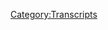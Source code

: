{{DEFAULTSORT:
    #_TRANSCRIPT_0104:November 20, 2017
}}{{Transcript
    | title         = [[104: November 20, 2017]]
    | caption       = [https://knowledgefight.libsyn.com/knowledge-fight-november-20-2017 Listen to this episode on Libsyn]
    | episodeNumber = [[104: November 20, 2017|104]]
    | length        = 02:06:36
}}

{{MessageBox
    | header     = Warning: Bot Generated Content
    | text       = This transcript was automatically generated by transcription software and likely contains many mistakes and misattributions. Please check the audio for definitive quotes, attribution, and context.
    | image      = N3yvass4myg91.webp
    | imagewidth = 50px
    | id         = warning
}}

{{TranscriptBlock
    | name      = Unknown Speaker
    | timestamp = 00:00:00.000
    | text      = Andy in Kansas, you're on the air, thanks for holding.
}}

{{TranscriptBlock
    | name      = Unknown Speaker
    | timestamp = 00:00:04.000
    | text      = Hello Alex, I'm a first time caller, I'm a huge fan, I love your work.
}}

{{TranscriptBlock
    | name      = Unknown Speaker
    | timestamp = 00:00:08.000
    | text      = I love you.
}}

{{TranscriptBlock
    | name      = Unknown Speaker
    | timestamp = 00:00:09.000
    | text      = Hey everybody, welcome back to Knowledge Fight.
}}

{{TranscriptBlock
    | name      = Unknown Speaker
    | timestamp = 00:00:10.000
    | text      = I am Dan.
}}

{{TranscriptBlock
    | name      = Unknown Speaker
    | timestamp = 00:00:11.000
    | text      = I'm Jordan.
}}

{{TranscriptBlock
    | name      = Unknown Speaker
    | timestamp = 00:00:12.000
    | text      = We're a couple dudes who like to sit around, drink novelty beverages, and talk a little
}}

{{TranscriptBlock
    | name      = Unknown Speaker
    | timestamp = 00:00:15.240
    | text      = bit about Alex Jones.
}}

{{TranscriptBlock
    | name      = Unknown Speaker
    | timestamp = 00:00:17.000
    | text      = Today we are drinking the noveltiest of beverages.
}}

{{TranscriptBlock
    | name      = Unknown Speaker
    | timestamp = 00:00:20.359
    | text      = Correct.
}}

{{TranscriptBlock
    | name      = Unknown Speaker
    | timestamp = 00:00:21.359
    | text      = Old style.
}}

{{TranscriptBlock
    | name      = Unknown Speaker
    | timestamp = 00:00:22.359
    | text      = Old style.
}}

{{TranscriptBlock
    | name      = Unknown Speaker
    | timestamp = 00:00:23.359
    | text      = Because we need it, buddy.
}}

{{TranscriptBlock
    | name      = Unknown Speaker
    | timestamp = 00:00:24.359
    | text      = The Chicago favorite.
}}

{{TranscriptBlock
    | name      = Unknown Speaker
    | timestamp = 00:00:25.460
    | text      = We need it.
}}

{{TranscriptBlock
    | name      = Unknown Speaker
    | timestamp = 00:00:27.000
    | text      = Today is a weird day, this is a podcast where I know a lot about Alex Jones.
}}

{{TranscriptBlock
    | name      = Unknown Speaker
    | timestamp = 00:00:30.120
    | text      = I don't know anything about Alex Jones.
}}

{{TranscriptBlock
    | name      = Unknown Speaker
    | timestamp = 00:00:31.320
    | text      = And that's our dynamic, that's how we like to have fun.
}}

{{TranscriptBlock
    | name      = Unknown Speaker
    | timestamp = 00:00:33.679
    | text      = And clearly Dan has got some shit to say, because you ran through that bet real fast.
}}

{{TranscriptBlock
    | name      = Unknown Speaker
    | timestamp = 00:00:37.719
    | text      = I want to talk about Survivor Series.
}}

{{TranscriptBlock
    | name      = Unknown Speaker
    | timestamp = 00:00:40.679
    | text      = Alright, I knew it.
}}

{{TranscriptBlock
    | name      = Unknown Speaker
    | timestamp = 00:00:42.079
    | text      = I knew it!
}}

{{TranscriptBlock
    | name      = Unknown Speaker
    | timestamp = 00:00:43.079
    | text      = God dammit!
}}

{{TranscriptBlock
    | name      = Unknown Speaker
    | timestamp = 00:00:44.079
    | text      = No, I don't, not really.
}}

{{TranscriptBlock
    | name      = Unknown Speaker
    | timestamp = 00:00:46.920
    | text      = I do kind of want to talk about it, but we already...
}}

{{TranscriptBlock
    | name      = Unknown Speaker
    | timestamp = 00:00:48.759
    | text      = Surely you spent the last five minutes telling me about it.
}}

{{TranscriptBlock
    | name      = Unknown Speaker
    | timestamp = 00:00:51.039
    | text      = Yeah, I was venting a little bit.
}}

{{TranscriptBlock
    | name      = Unknown Speaker
    | timestamp = 00:00:52.219
    | text      = You know how a lot of people pre-show, a lot of shows have like, okay, here's what we're
}}

{{TranscriptBlock
    | name      = Unknown Speaker
    | timestamp = 00:00:56.280
    | text      = going to talk about today, here's what we're going to go through, a nice little pre-production
}}

{{TranscriptBlock
    | name      = Unknown Speaker
    | timestamp = 00:01:00.119
    | text      = meeting.
}}

{{TranscriptBlock
    | name      = Unknown Speaker
    | timestamp = 00:01:01.119
    | text      = Nope.
}}

{{TranscriptBlock
    | name      = Unknown Speaker
    | timestamp = 00:01:02.119
    | text      = Nah.
}}

{{TranscriptBlock
    | name      = Unknown Speaker
    | timestamp = 00:01:03.119
    | text      = I'm like, Kevin Owens and Sami Zayn got fucked.
}}

{{TranscriptBlock
    | name      = Unknown Speaker
    | timestamp = 00:01:04.120
    | text      = It's pointless.
}}

{{TranscriptBlock
    | name      = Unknown Speaker
    | timestamp = 00:01:05.120
    | text      = Yep.
}}

{{TranscriptBlock
    | name      = Unknown Speaker
    | timestamp = 00:01:06.120
    | text      = Bunch of garbage.
}}

{{TranscriptBlock
    | name      = Unknown Speaker
    | timestamp = 00:01:07.120
    | text      = I hate it.
}}

{{TranscriptBlock
    | name      = Unknown Speaker
    | timestamp = 00:01:08.120
    | text      = This is why our eventual show on MSNBC will be canceled immediately.
}}

{{TranscriptBlock
    | name      = Unknown Speaker
    | timestamp = 00:01:10.920
    | text      = Right, just weird, vague reviews, trying not to give spoilers away about past wrestling
}}

{{TranscriptBlock
    | name      = Unknown Speaker
    | timestamp = 00:01:16.879
    | text      = pay-per-views.
}}

{{TranscriptBlock
    | name      = Unknown Speaker
    | timestamp = 00:01:17.879
    | text      = Fox News is going to have a field day, because in the first five minutes of our TV show I'm
}}

{{TranscriptBlock
    | name      = Unknown Speaker
    | timestamp = 00:01:21.120
    | text      = going to be like, have we considered killing all white people?
}}

{{TranscriptBlock
    | name      = Unknown Speaker
    | timestamp = 00:01:23.959
    | text      = Well, we're going to get to that later.
}}

{{TranscriptBlock
    | name      = Unknown Speaker
    | timestamp = 00:01:24.959
    | text      = And here is my plan for how to do it.
}}

{{TranscriptBlock
    | name      = Unknown Speaker
    | timestamp = 00:01:26.640
    | text      = Jordan, you're going to love one of the things that comes up on today's show.
}}

{{TranscriptBlock
    | name      = Unknown Speaker
    | timestamp = 00:01:29.680
    | text      = I believe it.
}}

{{TranscriptBlock
    | name      = Unknown Speaker
    | timestamp = 00:01:30.680
    | text      = Yeah.
}}

{{TranscriptBlock
    | name      = Unknown Speaker
    | timestamp = 00:01:31.680
    | text      = I'm going to guess it has something to do with race war.
}}

{{TranscriptBlock
    | name      = Unknown Speaker
    | timestamp = 00:01:35.200
    | text      = It does, in a very interesting way.
}}

{{TranscriptBlock
    | name      = Unknown Speaker
    | timestamp = 00:01:37.439
    | text      = Today, we're going to be covering the November 20th, 2017 episode of the Alex Jones Show.
}}

{{TranscriptBlock
    | name      = Unknown Speaker
    | timestamp = 00:01:42.680
    | text      = That's today.
}}

{{TranscriptBlock
    | name      = Unknown Speaker
    | timestamp = 00:01:43.680
    | text      = That's current as we're recording this, and you know, we, there's trouble.
}}

{{TranscriptBlock
    | name      = Unknown Speaker
    | timestamp = 00:01:50.359
    | text      = I don't know how else to put it.
}}

{{TranscriptBlock
    | name      = Unknown Speaker
    | timestamp = 00:01:52.560
    | text      = Every time we go back into the present, we get into trouble.
}}

{{TranscriptBlock
    | name      = Unknown Speaker
    | timestamp = 00:01:55.200
    | text      = Yeah, there's a lot of stuff that I found incredibly shocking about today's episode.
}}

{{TranscriptBlock
    | name      = Unknown Speaker
    | timestamp = 00:02:00.280
    | text      = Oh boy.
}}

{{TranscriptBlock
    | name      = Unknown Speaker
    | timestamp = 00:02:01.280
    | text      = And I think you, I make a prediction that you're going to be as mad as you've ever been.
}}

{{TranscriptBlock
    | name      = Unknown Speaker
    | timestamp = 00:02:06.879
    | text      = That is a hearty prediction, my friend.
}}

{{TranscriptBlock
    | name      = Unknown Speaker
    | timestamp = 00:02:09.120
    | text      = And considering that it's already 8 p.m., I want to ask that you-
}}

{{TranscriptBlock
    | name      = Unknown Speaker
    | timestamp = 00:02:13.199
    | text      = Among the almost year that we've been doing this podcast, I think I've got some high points,
}}

{{TranscriptBlock
    | name      = Unknown Speaker
    | timestamp = 00:02:19.479
    | text      = as far as anger goes.
}}

{{TranscriptBlock
    | name      = Unknown Speaker
    | timestamp = 00:02:20.879
    | text      = There's some infuriating stuff in here, especially once we get into what the reality of what
}}

{{TranscriptBlock
    | name      = Unknown Speaker
    | timestamp = 00:02:25.319
    | text      = they're talking about is.
}}

{{TranscriptBlock
    | name      = Unknown Speaker
    | timestamp = 00:02:27.520
    | text      = But I just ask you, in courtesy to my neighbors, try and contain yourself.
}}

{{TranscriptBlock
    | name      = Unknown Speaker
    | timestamp = 00:02:33.000
    | text      = Okay, I'll do my best.
}}

{{TranscriptBlock
    | name      = Unknown Speaker
    | timestamp = 00:02:34.680
    | text      = Recently, my anger has been very cold.
}}

{{TranscriptBlock
    | name      = Unknown Speaker
    | timestamp = 00:02:37.120
    | text      = It's been, I've just been reserved and furious.
}}

{{TranscriptBlock
    | name      = Unknown Speaker
    | timestamp = 00:02:39.919
    | text      = That's not true.
}}

{{TranscriptBlock
    | name      = Unknown Speaker
    | timestamp = 00:02:40.919
    | text      = Do you disagree?
}}

{{TranscriptBlock
    | name      = Unknown Speaker
    | timestamp = 00:02:41.919
    | text      = Yes, I disagree.
}}

{{TranscriptBlock
    | name      = Unknown Speaker
    | timestamp = 00:02:42.919
    | text      = For me, I feel like-
}}

{{TranscriptBlock
    | name      = Unknown Speaker
    | timestamp = 00:02:43.919
    | text      = I've edited these episodes.
}}

{{TranscriptBlock
    | name      = Unknown Speaker
    | timestamp = 00:02:44.919
    | text      = I know exactly how much you've been yelling.
}}

{{TranscriptBlock
    | name      = Unknown Speaker
    | timestamp = 00:02:48.439
    | text      = I have a hard time listening to them now.
}}

{{TranscriptBlock
    | name      = Unknown Speaker
    | timestamp = 00:02:50.000
    | text      = Yeah, that's fair.
}}

{{TranscriptBlock
    | name      = Unknown Speaker
    | timestamp = 00:02:51.159
    | text      = So the episode, I think, is going to be trouble.
}}

{{TranscriptBlock
    | name      = Unknown Speaker
    | timestamp = 00:02:54.879
    | text      = And so to start things off, I have an out-of-context drop that is delightful.
}}

{{TranscriptBlock
    | name      = Unknown Speaker
    | timestamp = 00:02:58.840
    | text      = You're so protective of me.
}}

{{TranscriptBlock
    | name      = Unknown Speaker
    | timestamp = 00:03:00.120
    | text      = I try.
}}

{{TranscriptBlock
    | name      = Unknown Speaker
    | timestamp = 00:03:01.120
    | text      = Is it just this song?
}}

{{TranscriptBlock
    | name      = Unknown Speaker
    | timestamp = 00:03:02.120
    | text      = I love this song.
}}

{{TranscriptBlock
    | name      = Unknown Speaker
    | timestamp = 00:03:03.120
    | text      = He's not wrong.
}}

{{TranscriptBlock
    | name      = Unknown Speaker
    | timestamp = 00:03:21.240
    | text      = Finally we agree on something.
}}

{{TranscriptBlock
    | name      = Unknown Speaker
    | timestamp = 00:03:23.240
    | text      = Finally me and Alex can really come together.
}}

{{TranscriptBlock
    | name      = Unknown Speaker
    | timestamp = 00:03:25.599
    | text      = That's pretty delightful.
}}

{{TranscriptBlock
    | name      = Unknown Speaker
    | timestamp = 00:03:26.599
    | text      = Coming out of break.
}}

{{TranscriptBlock
    | name      = Unknown Speaker
    | timestamp = 00:03:27.599
    | text      = Just eastbound it down.
}}

{{TranscriptBlock
    | name      = Unknown Speaker
    | timestamp = 00:03:28.599
    | text      = I love this song.
}}

{{TranscriptBlock
    | name      = Unknown Speaker
    | timestamp = 00:03:29.599
    | text      = I love it.
}}

{{TranscriptBlock
    | name      = Unknown Speaker
    | timestamp = 00:03:30.599
    | text      = Ah, such a human moment now.
}}

{{TranscriptBlock
    | name      = Unknown Speaker
    | timestamp = 00:03:34.360
    | text      = We begin with something that is filled with love, and I assume we are going to only descend
}}

{{TranscriptBlock
    | name      = Unknown Speaker
    | timestamp = 00:03:39.080
    | text      = from that high point into hell.
}}

{{TranscriptBlock
    | name      = Unknown Speaker
    | timestamp = 00:03:41.039
    | text      = Yes, indeed.
}}

{{TranscriptBlock
    | name      = Unknown Speaker
    | timestamp = 00:03:42.039
    | text      = In a very Dante-esque nightmare.
}}

{{TranscriptBlock
    | name      = Unknown Speaker
    | timestamp = 00:03:44.439
    | text      = I will tell you this, ahead of the show, I actually spoiled this in a text message between
}}

{{TranscriptBlock
    | name      = Unknown Speaker
    | timestamp = 00:03:49.280
    | text      = you and I earlier today.
}}

{{TranscriptBlock
    | name      = Unknown Speaker
    | timestamp = 00:03:50.360
    | text      = A lot of the show that Alex put on today was in reaction to the death of Charles Manson.
}}

{{TranscriptBlock
    | name      = Unknown Speaker
    | timestamp = 00:03:57.840
    | text      = That's why I said I'm sure it has something to do with Race War.
}}

{{TranscriptBlock
    | name      = Unknown Speaker
    | timestamp = 00:04:00.360
    | text      = Yes, but that's not actually the biggest part of the Race War stuff.
}}

{{TranscriptBlock
    | name      = Unknown Speaker
    | timestamp = 00:04:06.159
    | text      = There's another-
}}

{{TranscriptBlock
    | name      = Unknown Speaker
    | timestamp = 00:04:07.159
    | text      = How is Charles Manson not the biggest part of the Race War stuff?
}}

{{TranscriptBlock
    | name      = Unknown Speaker
    | timestamp = 00:04:09.680
    | text      = I had a stretch where I was actually very interested in the whole Charles Manson thing,
}}

{{TranscriptBlock
    | name      = Unknown Speaker
    | timestamp = 00:04:14.520
    | text      = and boy howdy.
}}

{{TranscriptBlock
    | name      = Unknown Speaker
    | timestamp = 00:04:17.160
    | text      = He was really afraid of black people.
}}

{{TranscriptBlock
    | name      = Unknown Speaker
    | timestamp = 00:04:19.680
    | text      = That's good that you have a lot of awareness and knowledge about Charles Manson.
}}

{{TranscriptBlock
    | name      = Unknown Speaker
    | timestamp = 00:04:23.319
    | text      = Is it?
}}

{{TranscriptBlock
    | name      = Unknown Speaker
    | timestamp = 00:04:24.319
    | text      = Well, for this episode, yes.
}}

{{TranscriptBlock
    | name      = Unknown Speaker
    | timestamp = 00:04:26.079
    | text      = Because I have a good sense of him, but I will be the first to admit that I've never
}}

{{TranscriptBlock
    | name      = Unknown Speaker
    | timestamp = 00:04:30.879
    | text      = done a deep dive on him.
}}

{{TranscriptBlock
    | name      = Unknown Speaker
    | timestamp = 00:04:32.600
    | text      = I have just read a couple books and seen some documentaries and stuff.
}}

{{TranscriptBlock
    | name      = Unknown Speaker
    | timestamp = 00:04:35.759
    | text      = That's more of a deep dive than most human beings will ever do.
}}

{{TranscriptBlock
    | name      = Unknown Speaker
    | timestamp = 00:04:38.720
    | text      = Right, but I imagine you have more expertise, and thankfully that is the case, because Alex
}}

{{TranscriptBlock
    | name      = Unknown Speaker
    | timestamp = 00:04:43.560
    | text      = has a narrative.
}}

{{TranscriptBlock
    | name      = Unknown Speaker
    | timestamp = 00:04:44.560
    | text      = Oh no.
}}

{{TranscriptBlock
    | name      = Unknown Speaker
    | timestamp = 00:04:45.560
    | text      = And let's start-
}}

{{TranscriptBlock
    | name      = Unknown Speaker
    | timestamp = 00:04:46.560
    | text      = Oh no.
}}

{{TranscriptBlock
    | name      = Unknown Speaker
    | timestamp = 00:04:47.560
    | text      = Let's start with how he wants to get things going, how he's going to present the death
}}

{{TranscriptBlock
    | name      = Unknown Speaker
    | timestamp = 00:04:52.019
    | text      = of Charles Manson.
}}

{{TranscriptBlock
    | name      = Unknown Speaker
    | timestamp = 00:04:53.019
    | text      = I'm already angry.
}}

{{TranscriptBlock
    | name      = Unknown Speaker
    | timestamp = 00:04:54.019
    | text      = Alex Jones, thank you for joining us on this Monday, the 20th day of November.
}}

{{TranscriptBlock
    | name      = Unknown Speaker
    | timestamp = 00:04:58.240
    | text      = Also this is the music that's playing is the cover of Helter Skelter, which is a little
}}

{{TranscriptBlock
    | name      = Unknown Speaker
    | timestamp = 00:05:03.000
    | text      = bit-
}}

{{TranscriptBlock
    | name      = Unknown Speaker
    | timestamp = 00:05:04.000
    | text      = I'm guessing he couldn't get the rights to Helter Skelter on this one.
}}

{{TranscriptBlock
    | name      = Unknown Speaker
    | timestamp = 00:05:07.079
    | text      = Interesting.
}}

{{TranscriptBlock
    | name      = Unknown Speaker
    | timestamp = 00:05:08.079
    | text      = 2017.
}}

{{TranscriptBlock
    | name      = Unknown Speaker
    | timestamp = 00:05:09.079
    | text      = Well, Charlie Manson of Helter Skelter is deader than doornail.
}}

{{TranscriptBlock
    | name      = Unknown Speaker
    | timestamp = 00:05:16.639
    | text      = Also, spoiler alert, guys, I don't like to brag, but I have 100%ed the drums on Helter
}}

{{TranscriptBlock
    | name      = Unknown Speaker
    | timestamp = 00:05:25.600
    | text      = Skelter on Expert on Rock Band Beatles.
}}

{{TranscriptBlock
    | name      = Unknown Speaker
    | timestamp = 00:05:28.279
    | text      = I don't mean to brag.
}}

{{TranscriptBlock
    | name      = Unknown Speaker
    | timestamp = 00:05:29.279
    | text      = I don't mean to-
}}

{{TranscriptBlock
    | name      = Unknown Speaker
    | timestamp = 00:05:30.279
    | text      = All right, all right.
}}

{{TranscriptBlock
    | name      = Unknown Speaker
    | timestamp = 00:05:31.279
    | text      = And as that came out of my mouth, I realized that's a lie.
}}

{{TranscriptBlock
    | name      = Unknown Speaker
    | timestamp = 00:05:36.199
    | text      = So in fact, actually you were telling the truth.
}}

{{TranscriptBlock
    | name      = Unknown Speaker
    | timestamp = 00:05:38.600
    | text      = You don't mean to brag.
}}

{{TranscriptBlock
    | name      = Unknown Speaker
    | timestamp = 00:05:39.600
    | text      = Clearly you did the opposite of that.
}}

{{TranscriptBlock
    | name      = Unknown Speaker
    | timestamp = 00:05:41.240
    | text      = I got gold stars on it.
}}

{{TranscriptBlock
    | name      = Unknown Speaker
    | timestamp = 00:05:42.720
    | text      = I didn't 100% it in the interest of honesty.
}}

{{TranscriptBlock
    | name      = Unknown Speaker
    | timestamp = 00:05:46.480
    | text      = And because the person I was playing with is in the chat room.
}}

{{TranscriptBlock
    | name      = Unknown Speaker
    | timestamp = 00:05:49.120
    | text      = I'll take it that's Nicki Minaj.
}}

{{TranscriptBlock
    | name      = Unknown Speaker
    | timestamp = 00:05:52.120
    | text      = I'll take it that's Nicki Minaj.
}}

{{TranscriptBlock
    | name      = Unknown Speaker
    | timestamp = 00:05:55.120
    | text      = Hi, Nicki.
}}

{{TranscriptBlock
    | name      = Unknown Speaker
    | timestamp = 00:05:56.120
    | text      = Hi, Nicki.
}}

{{TranscriptBlock
    | name      = Unknown Speaker
    | timestamp = 00:05:57.120
    | text      = Now back then, it was really weird and crazy to have somebody on PCP and LSD running around-
}}

{{TranscriptBlock
    | name      = Unknown Speaker
    | timestamp = 00:06:04.759
    | text      = Still is.
}}

{{TranscriptBlock
    | name      = Unknown Speaker
    | timestamp = 00:06:05.759
    | text      = Killing beauty queens.
}}

{{TranscriptBlock
    | name      = Unknown Speaker
    | timestamp = 00:06:06.759
    | text      = Definitely still is.
}}

{{TranscriptBlock
    | name      = Unknown Speaker
    | timestamp = 00:06:07.759
    | text      = And coffee baronesses.
}}

{{TranscriptBlock
    | name      = Unknown Speaker
    | timestamp = 00:06:10.839
    | text      = It was a big, big deal.
}}

{{TranscriptBlock
    | name      = Unknown Speaker
    | timestamp = 00:06:12.639
    | text      = It was shocking.
}}

{{TranscriptBlock
    | name      = Unknown Speaker
    | timestamp = 00:06:13.639
    | text      = But nowadays, everybody's crazy.
}}

{{TranscriptBlock
    | name      = Unknown Speaker
    | timestamp = 00:06:16.459
    | text      = That is a Charles Manson quote paraphrased.
}}

{{TranscriptBlock
    | name      = Unknown Speaker
    | timestamp = 00:06:19.879
    | text      = This is the godfather of the Antifa movement.
}}

{{TranscriptBlock
    | name      = Unknown Speaker
    | timestamp = 00:06:22.959
    | text      = What?
}}

{{TranscriptBlock
    | name      = Unknown Speaker
    | timestamp = 00:06:23.959
    | text      = This is the godfather-
}}

{{TranscriptBlock
    | name      = Unknown Speaker
    | timestamp = 00:06:24.959
    | text      = God fucking damn it!
}}

{{TranscriptBlock
    | name      = Unknown Speaker
    | timestamp = 00:06:26.959
    | text      = Of the modern environmental movement.
}}

{{TranscriptBlock
    | name      = Unknown Speaker
    | timestamp = 00:06:28.680
    | text      = Neighbors.
}}

{{TranscriptBlock
    | name      = Unknown Speaker
    | timestamp = 00:06:29.680
    | text      = This is a man that wanted 90% of the world's population to be exterminated by a world government.
}}

{{TranscriptBlock
    | name      = Unknown Speaker
    | timestamp = 00:06:36.740
    | text      = And a man who wanted to ignite the breakdown of civilization by causing race war, playing
}}

{{TranscriptBlock
    | name      = Unknown Speaker
    | timestamp = 00:06:42.720
    | text      = different ethnic and religious groups off against each other around the world in a divide
}}

{{TranscriptBlock
    | name      = Unknown Speaker
    | timestamp = 00:06:47.480
    | text      = and conquer strategy.
}}

{{TranscriptBlock
    | name      = Unknown Speaker
    | timestamp = 00:06:50.279
    | text      = The truth is, Charlie Manson was inducted into a higher level CIA DARPA mind control
}}

{{TranscriptBlock
    | name      = Unknown Speaker
    | timestamp = 00:06:56.240
    | text      = program and inserted into the highest levels of rock and roll, movies, he knew all the
}}

{{TranscriptBlock
    | name      = Unknown Speaker
    | timestamp = 00:07:02.600
    | text      = major folks, co-wrote songs for the Beach Boys, the list goes on and on, and was delivering
}}

{{TranscriptBlock
    | name      = Unknown Speaker
    | timestamp = 00:07:07.480
    | text      = large amounts of pure weapons grade LSD to campuses all over California.
}}

{{TranscriptBlock
    | name      = Unknown Speaker
    | timestamp = 00:07:14.839
    | text      = He was selling drugs.
}}

{{TranscriptBlock
    | name      = Unknown Speaker
    | timestamp = 00:07:16.959
    | text      = Definitely doing that.
}}

{{TranscriptBlock
    | name      = Unknown Speaker
    | timestamp = 00:07:17.959
    | text      = Then the windup toy either went off the rails or was ordered to carry out the murders.
}}

{{TranscriptBlock
    | name      = Unknown Speaker
    | timestamp = 00:07:22.600
    | text      = We don't know still to this day.
}}

{{TranscriptBlock
    | name      = Unknown Speaker
    | timestamp = 00:07:24.199
    | text      = Sure don't.
}}

{{TranscriptBlock
    | name      = Unknown Speaker
    | timestamp = 00:07:25.199
    | text      = Yes we do!
}}

{{TranscriptBlock
    | name      = Unknown Speaker
    | timestamp = 00:07:26.199
    | text      = But he was CIA.
}}

{{TranscriptBlock
    | name      = Unknown Speaker
    | timestamp = 00:07:27.199
    | text      = 100%.
}}

{{TranscriptBlock
    | name      = Unknown Speaker
    | timestamp = 00:07:28.199
    | text      = So, what is your immediate reaction to that?
}}

{{TranscriptBlock
    | name      = Unknown Speaker
    | timestamp = 00:07:32.079
    | text      = I think I've made that clear.
}}

{{TranscriptBlock
    | name      = Unknown Speaker
    | timestamp = 00:07:35.000
    | text      = I think my immediate reaction came immediately and was very obvious.
}}

{{TranscriptBlock
    | name      = Unknown Speaker
    | timestamp = 00:07:39.680
    | text      = Was not in favor, I'm guessing.
}}

{{TranscriptBlock
    | name      = Unknown Speaker
    | timestamp = 00:07:43.120
    | text      = Okay.
}}

{{TranscriptBlock
    | name      = Unknown Speaker
    | timestamp = 00:07:44.120
    | text      = Alright.
}}

{{TranscriptBlock
    | name      = Unknown Speaker
    | timestamp = 00:07:45.120
    | text      = One.
}}

{{TranscriptBlock
    | name      = Unknown Speaker
    | timestamp = 00:07:46.120
    | text      = Right.
}}

{{TranscriptBlock
    | name      = Unknown Speaker
    | timestamp = 00:07:47.120
    | text      = He did not try and cause a race war.
}}

{{TranscriptBlock
    | name      = Unknown Speaker
    | timestamp = 00:07:49.759
    | text      = He was paranoid and terrified of the race war.
}}

{{TranscriptBlock
    | name      = Unknown Speaker
    | timestamp = 00:07:52.439
    | text      = He assumed that it was going to come and one of the main things that he did was he used
}}

{{TranscriptBlock
    | name      = Unknown Speaker
    | timestamp = 00:07:56.439
    | text      = that paranoia to control the people inside of his cult.
}}

{{TranscriptBlock
    | name      = Unknown Speaker
    | timestamp = 00:07:59.519
    | text      = He wouldn't allow them to escape, he wouldn't allow them to go anywhere by stoking their
}}

{{TranscriptBlock
    | name      = Unknown Speaker
    | timestamp = 00:08:03.720
    | text      = fears that they would be killed if they went elsewhere.
}}

{{TranscriptBlock
    | name      = Unknown Speaker
    | timestamp = 00:08:06.800
    | text      = The other thing that he did was not co-write any of the Beach Boys songs, however, he hung
}}

{{TranscriptBlock
    | name      = Unknown Speaker
    | timestamp = 00:08:12.600
    | text      = out with one of the Beach Boys.
}}

{{TranscriptBlock
    | name      = Unknown Speaker
    | timestamp = 00:08:15.439
    | text      = He did not hang out with all of the Beach Boys, the rest of the Beach Boys fucking thought
}}

{{TranscriptBlock
    | name      = Unknown Speaker
    | timestamp = 00:08:19.079
    | text      = he was a lunatic.
}}

{{TranscriptBlock
    | name      = Unknown Speaker
    | timestamp = 00:08:20.079
    | text      = Right.
}}

{{TranscriptBlock
    | name      = Unknown Speaker
    | timestamp = 00:08:21.079
    | text      = It probably had to do with why they ended up breaking up.
}}

{{TranscriptBlock
    | name      = Unknown Speaker
    | timestamp = 00:08:23.199
    | text      = Yeah.
}}

{{TranscriptBlock
    | name      = Unknown Speaker
    | timestamp = 00:08:24.199
    | text      = One of the reasons, however, that he hung out with one of the Beach Boys was not because
}}

{{TranscriptBlock
    | name      = Unknown Speaker
    | timestamp = 00:08:28.680
    | text      = they were friends of any sort, it was because sex.
}}

{{TranscriptBlock
    | name      = Unknown Speaker
    | timestamp = 00:08:33.159
    | text      = He was-
}}

{{TranscriptBlock
    | name      = Unknown Speaker
    | timestamp = 00:08:34.159
    | text      = Sex?
}}

{{TranscriptBlock
    | name      = Unknown Speaker
    | timestamp = 00:08:35.159
    | text      = Yeah.
}}

{{TranscriptBlock
    | name      = Unknown Speaker
    | timestamp = 00:08:36.159
    | text      = I thought it was drugs.
}}

{{TranscriptBlock
    | name      = Unknown Speaker
    | timestamp = 00:08:37.159
    | text      = No, no, no, no.
}}

{{TranscriptBlock
    | name      = Unknown Speaker
    | timestamp = 00:08:38.159
    | text      = Sex is a drug for some people.
}}

{{TranscriptBlock
    | name      = Unknown Speaker
    | timestamp = 00:08:39.159
    | text      = I just want to be right.
}}

{{TranscriptBlock
    | name      = Unknown Speaker
    | timestamp = 00:08:40.159
    | text      = No, so what's this fuck, I don't remember which Beach Boy it was.
}}

{{TranscriptBlock
    | name      = Unknown Speaker
    | timestamp = 00:08:44.720
    | text      = Brian Wilson.
}}

{{TranscriptBlock
    | name      = Unknown Speaker
    | timestamp = 00:08:45.720
    | text      = It was not Brian Wilson.
}}

{{TranscriptBlock
    | name      = Unknown Speaker
    | timestamp = 00:08:46.720
    | text      = David Wilson.
}}

{{TranscriptBlock
    | name      = Unknown Speaker
    | timestamp = 00:08:47.720
    | text      = It was not Brian Wilson.
}}

{{TranscriptBlock
    | name      = Unknown Speaker
    | timestamp = 00:08:48.720
    | text      = It was David Wilson.
}}

{{TranscriptBlock
    | name      = Unknown Speaker
    | timestamp = 00:08:49.720
    | text      = David Jones.
}}

{{TranscriptBlock
    | name      = Unknown Speaker
    | timestamp = 00:08:50.720
    | text      = It was not David Jones.
}}

{{TranscriptBlock
    | name      = Unknown Speaker
    | timestamp = 00:08:51.720
    | text      = Alex's dad.
}}

{{TranscriptBlock
    | name      = Unknown Speaker
    | timestamp = 00:08:52.720
    | text      = It was Alex's dad.
}}

{{TranscriptBlock
    | name      = Unknown Speaker
    | timestamp = 00:08:53.720
    | text      = I don't remember the names of the rest of the Beach Boys.
}}

{{TranscriptBlock
    | name      = Unknown Speaker
    | timestamp = 00:08:55.679
    | text      = No, so it was basically David Wilson just hung out at the place because Charles Manson
}}

{{TranscriptBlock
    | name      = Unknown Speaker
    | timestamp = 00:09:05.360
    | text      = threw women at him, underage women.
}}

{{TranscriptBlock
    | name      = Unknown Speaker
    | timestamp = 00:09:08.200
    | text      = Sure.
}}

{{TranscriptBlock
    | name      = Unknown Speaker
    | timestamp = 00:09:09.200
    | text      = In case you were wondering.
}}

{{TranscriptBlock
    | name      = Unknown Speaker
    | timestamp = 00:09:10.200
    | text      = I wonder if Alex wants to talk about that.
}}

{{TranscriptBlock
    | name      = Unknown Speaker
    | timestamp = 00:09:11.200
    | text      = I don't think he does.
}}

{{TranscriptBlock
    | name      = Unknown Speaker
    | timestamp = 00:09:12.759
    | text      = He doesn't.
}}

{{TranscriptBlock
    | name      = Unknown Speaker
    | timestamp = 00:09:13.759
    | text      = Yeah, no, it was a sex cult for David Wilson and he did that.
}}

{{TranscriptBlock
    | name      = Unknown Speaker
    | timestamp = 00:09:18.320
    | text      = Part of the reason that he had the cult was just so he could get more people for David
}}

{{TranscriptBlock
    | name      = Unknown Speaker
    | timestamp = 00:09:22.799
    | text      = Wilson to have sex with.
}}

{{TranscriptBlock
    | name      = Unknown Speaker
    | timestamp = 00:09:23.799
    | text      = We're getting a correction.
}}

{{TranscriptBlock
    | name      = Unknown Speaker
    | timestamp = 00:09:24.799
    | text      = David would still hang out with him.
}}

{{TranscriptBlock
    | name      = Unknown Speaker
    | timestamp = 00:09:26.159
    | text      = We're getting a correction from the chat room.
}}

{{TranscriptBlock
    | name      = Unknown Speaker
    | timestamp = 00:09:27.440
    | text      = It was Stamos.
}}

{{TranscriptBlock
    | name      = Unknown Speaker
    | timestamp = 00:09:28.440
    | text      = John Stamos?
}}

{{TranscriptBlock
    | name      = Unknown Speaker
    | timestamp = 00:09:29.440
    | text      = Yeah.
}}

{{TranscriptBlock
    | name      = Unknown Speaker
    | timestamp = 00:09:30.440
    | text      = He's doing it with the Beach Boys.
}}

{{TranscriptBlock
    | name      = Unknown Speaker
    | timestamp = 00:09:31.440
    | text      = I know.
}}

{{TranscriptBlock
    | name      = Unknown Speaker
    | timestamp = 00:09:32.440
    | text      = Okay.
}}

{{TranscriptBlock
    | name      = Unknown Speaker
    | timestamp = 00:09:33.440
    | text      = All right.
}}

{{TranscriptBlock
    | name      = Unknown Speaker
    | timestamp = 00:09:34.440
    | text      = I'm still very angry.
}}

{{TranscriptBlock
    | name      = Unknown Speaker
    | timestamp = 00:09:35.440
    | text      = The point that I want to make, putting aside all of the factual inaccuracies.
}}

{{TranscriptBlock
    | name      = Unknown Speaker
    | timestamp = 00:09:39.840
    | text      = Which is all of them.
}}

{{TranscriptBlock
    | name      = Unknown Speaker
    | timestamp = 00:09:40.840
    | text      = The interesting thing that I run into all the time is the length that Alex will go to
}}

{{TranscriptBlock
    | name      = Unknown Speaker
    | timestamp = 00:09:45.399
    | text      = excuse white violence.
}}

{{TranscriptBlock
    | name      = Unknown Speaker
    | timestamp = 00:09:48.039
    | text      = It's astounding to me that every time that there's a white person, it has to be some
}}

{{TranscriptBlock
    | name      = Unknown Speaker
    | timestamp = 00:09:51.960
    | text      = sort of a CIA operation gone wrong or something like that.
}}

{{TranscriptBlock
    | name      = Unknown Speaker
    | timestamp = 00:09:56.960
    | text      = It's never that they actually wanted to kill people.
}}

{{TranscriptBlock
    | name      = Unknown Speaker
    | timestamp = 00:09:59.720
    | text      = It's never that they actually had malice, evil or anything in their hearts.
}}

{{TranscriptBlock
    | name      = Unknown Speaker
    | timestamp = 00:10:03.639
    | text      = It's always someone else's fault.
}}

{{TranscriptBlock
    | name      = Unknown Speaker
    | timestamp = 00:10:05.519
    | text      = Oh, so Dennis Wilson, not David Wilson.
}}

{{TranscriptBlock
    | name      = Unknown Speaker
    | timestamp = 00:10:07.639
    | text      = Who cares?
}}

{{TranscriptBlock
    | name      = Unknown Speaker
    | timestamp = 00:10:08.639
    | text      = David Wilson was a guy who ran a film festival in my hometown and was not involved with Charles
}}

{{TranscriptBlock
    | name      = Unknown Speaker
    | timestamp = 00:10:12.519
    | text      = Manson.
}}

{{TranscriptBlock
    | name      = Unknown Speaker
    | timestamp = 00:10:13.519
    | text      = That's right.
}}

{{TranscriptBlock
    | name      = Unknown Speaker
    | timestamp = 00:10:14.519
    | text      = That's right.
}}

{{TranscriptBlock
    | name      = Unknown Speaker
    | timestamp = 00:10:15.519
    | text      = Dennis.
}}

{{TranscriptBlock
    | name      = Unknown Speaker
    | timestamp = 00:10:16.519
    | text      = Yeah.
}}

{{TranscriptBlock
    | name      = Unknown Speaker
    | timestamp = 00:10:17.519
    | text      = Fuck Dennis.
}}

{{TranscriptBlock
    | name      = Unknown Speaker
    | timestamp = 00:10:18.519
    | text      = Yeah.
}}

{{TranscriptBlock
    | name      = Unknown Speaker
    | timestamp = 00:10:19.519
    | text      = He was a piece of shit.
}}

{{TranscriptBlock
    | name      = Unknown Speaker
    | timestamp = 00:10:20.519
    | text      = He was a menace.
}}

{{TranscriptBlock
    | name      = Unknown Speaker
    | timestamp = 00:10:21.519
    | text      = He was an old star.
}}

{{TranscriptBlock
    | name      = Unknown Speaker
    | timestamp = 00:10:22.519
    | text      = His old style is getting good to me.
}}

{{TranscriptBlock
    | name      = Unknown Speaker
    | timestamp = 00:10:23.519
    | text      = I'm furious that you're doing that.
}}

{{TranscriptBlock
    | name      = Unknown Speaker
    | timestamp = 00:10:24.840
    | text      = Whatever that was, you got to stop it.
}}

{{TranscriptBlock
    | name      = Unknown Speaker
    | timestamp = 00:10:26.799
    | text      = I think what's going on is I know that this episode is going to make you so mad that I'm
}}

{{TranscriptBlock
    | name      = Unknown Speaker
    | timestamp = 00:10:30.519
    | text      = kind of like-
}}

{{TranscriptBlock
    | name      = Unknown Speaker
    | timestamp = 00:10:31.519
    | text      = You're trying to preemptively toss in the bits?
}}

{{TranscriptBlock
    | name      = Unknown Speaker
    | timestamp = 00:10:33.559
    | text      = No, I'm just trying to be like, I'm almost trolling at this point.
}}

{{TranscriptBlock
    | name      = Unknown Speaker
    | timestamp = 00:10:38.039
    | text      = It's almost just like, I'm going to have my fun.
}}

{{TranscriptBlock
    | name      = Unknown Speaker
    | timestamp = 00:10:40.720
    | text      = Right.
}}

{{TranscriptBlock
    | name      = Unknown Speaker
    | timestamp = 00:10:41.720
    | text      = I gotcha.
}}

{{TranscriptBlock
    | name      = Unknown Speaker
    | timestamp = 00:10:42.720
    | text      = I gotcha.
}}

{{TranscriptBlock
    | name      = Unknown Speaker
    | timestamp = 00:10:43.720
    | text      = That's fine.
}}

{{TranscriptBlock
    | name      = Unknown Speaker
    | timestamp = 00:10:44.720
    | text      = I will try and play off of that end.
}}

{{TranscriptBlock
    | name      = Unknown Speaker
    | timestamp = 00:10:45.720
    | text      = Oh, I'm sorry.
}}

{{TranscriptBlock
    | name      = Unknown Speaker
    | timestamp = 00:10:46.720
    | text      = I'm getting a correction.
}}

{{TranscriptBlock
    | name      = Unknown Speaker
    | timestamp = 00:10:47.720
    | text      = It's Owen Wilson.
}}

{{TranscriptBlock
    | name      = Unknown Speaker
    | timestamp = 00:10:48.720
    | text      = That actually sounds right.
}}

{{TranscriptBlock
    | name      = Unknown Speaker
    | timestamp = 00:10:49.720
    | text      = It was Drillbit Taylor.
}}

{{TranscriptBlock
    | name      = Unknown Speaker
    | timestamp = 00:10:50.720
    | text      = Yeah.
}}

{{TranscriptBlock
    | name      = Unknown Speaker
    | timestamp = 00:10:51.720
    | text      = Luke.
}}

{{TranscriptBlock
    | name      = Unknown Speaker
    | timestamp = 00:10:52.720
    | text      = Luke would never have been involved with that.
}}

{{TranscriptBlock
    | name      = Unknown Speaker
    | timestamp = 00:10:53.720
    | text      = Absolutely not.
}}

{{TranscriptBlock
    | name      = Unknown Speaker
    | timestamp = 00:10:54.720
    | text      = Luke actually wrote all of the best songs on Pet Sounds.
}}

{{TranscriptBlock
    | name      = Unknown Speaker
    | timestamp = 00:10:56.480
    | text      = That's true.
}}

{{TranscriptBlock
    | name      = Unknown Speaker
    | timestamp = 00:10:57.480
    | text      = Very strange truth.
}}

{{TranscriptBlock
    | name      = Unknown Speaker
    | timestamp = 00:10:58.480
    | text      = Yeah.
}}

{{TranscriptBlock
    | name      = Unknown Speaker
    | timestamp = 00:10:59.480
    | text      = And Future Man.
}}

{{TranscriptBlock
    | name      = Unknown Speaker
    | timestamp = 00:11:00.480
    | text      = I get it.
}}

{{TranscriptBlock
    | name      = Unknown Speaker
    | timestamp = 00:11:01.480
    | text      = Andrew Wilson.
}}

{{TranscriptBlock
    | name      = Unknown Speaker
    | timestamp = 00:11:02.480
    | text      = That was his name.
}}

{{TranscriptBlock
    | name      = Unknown Speaker
    | timestamp = 00:11:03.480
    | text      = Andrew Wilson, who played Future Man in Bottle Rocket.
}}

{{TranscriptBlock
    | name      = Unknown Speaker
    | timestamp = 00:11:05.360
    | text      = And of course, the best character in any film in history.
}}

{{TranscriptBlock
    | name      = Unknown Speaker
    | timestamp = 00:11:10.320
    | text      = Future Man.
}}

{{TranscriptBlock
    | name      = Unknown Speaker
    | timestamp = 00:11:11.320
    | text      = No.
}}

{{TranscriptBlock
    | name      = Unknown Speaker
    | timestamp = 00:11:12.320
    | text      = Oh.
}}

{{TranscriptBlock
    | name      = Unknown Speaker
    | timestamp = 00:11:13.320
    | text      = A volleyball from Castaway.
}}

{{TranscriptBlock
    | name      = Unknown Speaker
    | timestamp = 00:11:15.440
    | text      = I get it.
}}

{{TranscriptBlock
    | name      = Unknown Speaker
    | timestamp = 00:11:16.440
    | text      = Wilson Wilson.
}}

{{TranscriptBlock
    | name      = Unknown Speaker
    | timestamp = 00:11:17.440
    | text      = I get it.
}}

{{TranscriptBlock
    | name      = Unknown Speaker
    | timestamp = 00:11:18.440
    | text      = I just want to talk more about Future Man.
}}

{{TranscriptBlock
    | name      = Unknown Speaker
    | timestamp = 00:11:20.360
    | text      = That's a...
}}

{{TranscriptBlock
    | name      = Unknown Speaker
    | timestamp = 00:11:21.360
    | text      = I don't actually know what Future Man is.
}}

{{TranscriptBlock
    | name      = Unknown Speaker
    | timestamp = 00:11:22.919
    | text      = Which one is that?
}}

{{TranscriptBlock
    | name      = Unknown Speaker
    | timestamp = 00:11:23.919
    | text      = He was the guy who they lived with in Bottle Rocket when they were trying to plan the big
}}

{{TranscriptBlock
    | name      = Unknown Speaker
    | timestamp = 00:11:27.279
    | text      = robbery.
}}

{{TranscriptBlock
    | name      = Unknown Speaker
    | timestamp = 00:11:28.279
    | text      = Oh.
}}

{{TranscriptBlock
    | name      = Unknown Speaker
    | timestamp = 00:11:29.279
    | text      = I'm not gonna lie to you.
}}

{{TranscriptBlock
    | name      = Unknown Speaker
    | timestamp = 00:11:30.279
    | text      = Never saw a Bottle Rocket.
}}

{{TranscriptBlock
    | name      = Unknown Speaker
    | timestamp = 00:11:31.279
    | text      = He...
}}

{{TranscriptBlock
    | name      = Unknown Speaker
    | timestamp = 00:11:32.279
    | text      = Buh buh buh buh buh buh.
}}

{{TranscriptBlock
    | name      = Unknown Speaker
    | timestamp = 00:11:33.279
    | text      = Owen Wilson has a yellow jumpsuit on, and Future Man pulls up in a jeep, and he makes
}}

{{TranscriptBlock
    | name      = Unknown Speaker
    | timestamp = 00:11:38.399
    | text      = fun of him.
}}

{{TranscriptBlock
    | name      = Unknown Speaker
    | timestamp = 00:11:39.399
    | text      = He's like, look at this guy.
}}

{{TranscriptBlock
    | name      = Unknown Speaker
    | timestamp = 00:11:40.399
    | text      = He looks like a little banana.
}}

{{TranscriptBlock
    | name      = Unknown Speaker
    | timestamp = 00:11:42.399
    | text      = To this day, one of the funniest lines.
}}

{{TranscriptBlock
    | name      = Unknown Speaker
    | timestamp = 00:11:44.159
    | text      = Because afterwards, after he drives away, Owen Wilson's like, Future Man's so cool.
}}

{{TranscriptBlock
    | name      = Unknown Speaker
    | timestamp = 00:11:48.960
    | text      = Anyway.
}}

{{TranscriptBlock
    | name      = Unknown Speaker
    | timestamp = 00:11:50.600
    | text      = Quick question.
}}

{{TranscriptBlock
    | name      = Unknown Speaker
    | timestamp = 00:11:51.600
    | text      = Enough Bottle Rocket talk.
}}

{{TranscriptBlock
    | name      = Unknown Speaker
    | timestamp = 00:11:52.600
    | text      = Quick question.
}}

{{TranscriptBlock
    | name      = Unknown Speaker
    | timestamp = 00:11:53.600
    | text      = I love Bottle Rocket.
}}

{{TranscriptBlock
    | name      = Unknown Speaker
    | timestamp = 00:11:54.600
    | text      = Okay.
}}

{{TranscriptBlock
    | name      = Unknown Speaker
    | timestamp = 00:11:55.600
    | text      = Probably Wes Anderson's best movie.
}}

{{TranscriptBlock
    | name      = Unknown Speaker
    | timestamp = 00:11:56.600
    | text      = Really?
}}

{{TranscriptBlock
    | name      = Unknown Speaker
    | timestamp = 00:11:57.600
    | text      = Don't fucking come at me, chat room.
}}

{{TranscriptBlock
    | name      = Unknown Speaker
    | timestamp = 00:11:58.600
    | text      = All right.
}}

{{TranscriptBlock
    | name      = Unknown Speaker
    | timestamp = 00:11:59.600
    | text      = That's going on the list of things Dan finds reasonable.
}}

{{TranscriptBlock
    | name      = Unknown Speaker
    | timestamp = 00:12:01.399
    | text      = I think Bottle Rocket is very reasonable.
}}

{{TranscriptBlock
    | name      = Unknown Speaker
    | timestamp = 00:12:03.639
    | text      = Let's move along.
}}

{{TranscriptBlock
    | name      = Unknown Speaker
    | timestamp = 00:12:04.639
    | text      = All right.
}}

{{TranscriptBlock
    | name      = Unknown Speaker
    | timestamp = 00:12:05.639
    | text      = Enough of this Wilson riff.
}}

{{TranscriptBlock
    | name      = Unknown Speaker
    | timestamp = 00:12:06.639
    | text      = All right.
}}

{{TranscriptBlock
    | name      = Unknown Speaker
    | timestamp = 00:12:07.639
    | text      = Let's get down to this.
}}

{{TranscriptBlock
    | name      = Unknown Speaker
    | timestamp = 00:12:08.639
    | text      = Alex wants to talk about the 60s, and the...
}}

{{TranscriptBlock
    | name      = Unknown Speaker
    | timestamp = 00:12:10.919
    | text      = I'm sure he has got his finger on the pulse of the 60s.
}}

{{TranscriptBlock
    | name      = Unknown Speaker
    | timestamp = 00:12:14.399
    | text      = He wants to talk about the environment the people were living in in the 60s, and what
}}

{{TranscriptBlock
    | name      = Unknown Speaker
    | timestamp = 00:12:19.720
    | text      = was taboo, and what have you.
}}

{{TranscriptBlock
    | name      = Unknown Speaker
    | timestamp = 00:12:22.279
    | text      = And it's devil worshiping, apparently.
}}

{{TranscriptBlock
    | name      = Unknown Speaker
    | timestamp = 00:12:23.279
    | text      = Nothing I love more than a guy who grew up in the 70s telling me what happened in the
}}

{{TranscriptBlock
    | name      = Unknown Speaker
    | timestamp = 00:12:27.399
    | text      = 60s.
}}

{{TranscriptBlock
    | name      = Unknown Speaker
    | timestamp = 00:12:28.399
    | text      = This is about devil worship, and it goes off the rails pretty fast.
}}

{{TranscriptBlock
    | name      = Unknown Speaker
    | timestamp = 00:12:32.399
    | text      = What was big and bad and evil in the 1960s to the Puritan America?
}}

{{TranscriptBlock
    | name      = Unknown Speaker
    | timestamp = 00:12:37.480
    | text      = Devil worship.
}}

{{TranscriptBlock
    | name      = Unknown Speaker
    | timestamp = 00:12:38.480
    | text      = But if you could get people to worship the devil, to have sex with super hot movie stars,
}}

{{TranscriptBlock
    | name      = Unknown Speaker
    | timestamp = 00:12:46.279
    | text      = what next it was, we need you to kill somebody.
}}

{{TranscriptBlock
    | name      = Unknown Speaker
    | timestamp = 00:12:50.519
    | text      = And that's what Charlie Manson was about.
}}

{{TranscriptBlock
    | name      = Unknown Speaker
    | timestamp = 00:12:52.799
    | text      = He was one MK ultra tentacle that went sideways, and they used it to create the whole new popular
}}

{{TranscriptBlock
    | name      = Unknown Speaker
    | timestamp = 00:13:00.559
    | text      = culture where it's so cool to be whacked out of your brain, a shaman who knows everything,
}}

{{TranscriptBlock
    | name      = Unknown Speaker
    | timestamp = 00:13:07.200
    | text      = and can do everything, and has got your cult of trendies that go from being hippies to
}}

{{TranscriptBlock
    | name      = Unknown Speaker
    | timestamp = 00:13:12.200
    | text      = being cold-blooded murderers.
}}

{{TranscriptBlock
    | name      = Unknown Speaker
    | timestamp = 00:13:13.820
    | text      = That's always what it is.
}}

{{TranscriptBlock
    | name      = Unknown Speaker
    | timestamp = 00:13:14.820
    | text      = First, they get you peace and love and nirvana, and you can do anything, and all of a sudden,
}}

{{TranscriptBlock
    | name      = Unknown Speaker
    | timestamp = 00:13:19.419
    | text      = but there's a price to pay.
}}

{{TranscriptBlock
    | name      = Unknown Speaker
    | timestamp = 00:13:22.120
    | text      = There's always a Dracula in the shadow.
}}

{{TranscriptBlock
    | name      = Unknown Speaker
    | timestamp = 00:13:25.519
    | text      = So hold on one second.
}}

{{TranscriptBlock
    | name      = Unknown Speaker
    | timestamp = 00:13:27.320
    | text      = We got a couple of problems.
}}

{{TranscriptBlock
    | name      = Unknown Speaker
    | timestamp = 00:13:28.320
    | text      = Is he saying that Charles Manson was used to incite the 60s to violence?
}}

{{TranscriptBlock
    | name      = Unknown Speaker
    | timestamp = 00:13:37.179
    | text      = Because as the narrative goes, literally for everyone else, Charles Manson was the end
}}

{{TranscriptBlock
    | name      = Unknown Speaker
    | timestamp = 00:13:43.840
    | text      = of the 60s.
}}

{{TranscriptBlock
    | name      = Unknown Speaker
    | timestamp = 00:13:44.840
    | text      = Yeah.
}}

{{TranscriptBlock
    | name      = Unknown Speaker
    | timestamp = 00:13:45.840
    | text      = Charles Manson was the story where everybody goes, oh, the flower child bullshit is over.
}}

{{TranscriptBlock
    | name      = Unknown Speaker
    | timestamp = 00:13:51.000
    | text      = We got to figure shit out.
}}

{{TranscriptBlock
    | name      = Unknown Speaker
    | timestamp = 00:13:52.519
    | text      = Yeah, yeah, to a great extent, because that was like 69, right?
}}

{{TranscriptBlock
    | name      = Unknown Speaker
    | timestamp = 00:13:55.720
    | text      = Yeah, yeah.
}}

{{TranscriptBlock
    | name      = Unknown Speaker
    | timestamp = 00:13:56.720
    | text      = Then everything that happened at the beginning of the 70s was kind of trash.
}}

{{TranscriptBlock
    | name      = Unknown Speaker
    | timestamp = 00:13:59.360
    | text      = Yeah.
}}

{{TranscriptBlock
    | name      = Unknown Speaker
    | timestamp = 00:14:00.360
    | text      = Ken Kesey's eulogy for the 60s heavily features Charles Manson.
}}

{{TranscriptBlock
    | name      = Unknown Speaker
    | timestamp = 00:14:06.360
    | text      = Yeah.
}}

{{TranscriptBlock
    | name      = Unknown Speaker
    | timestamp = 00:14:07.639
    | text      = I think Alex's conception, as best I can tell from having listened to all of it, and the
}}

{{TranscriptBlock
    | name      = Unknown Speaker
    | timestamp = 00:14:11.559
    | text      = connective tissue that's not really in a lot of these clips, because it's boring, is that
}}

{{TranscriptBlock
    | name      = Unknown Speaker
    | timestamp = 00:14:16.399
    | text      = he believed that Charles Manson was a guy who was a bag man, he was a drug guy, and
}}

{{TranscriptBlock
    | name      = Unknown Speaker
    | timestamp = 00:14:21.679
    | text      = he was trying to get people into drugs and then compromise them into devil worship.
}}

{{TranscriptBlock
    | name      = Unknown Speaker
    | timestamp = 00:14:29.039
    | text      = But not even the family.
}}

{{TranscriptBlock
    | name      = Unknown Speaker
    | timestamp = 00:14:30.039
    | text      = He's not even talking about the family.
}}

{{TranscriptBlock
    | name      = Unknown Speaker
    | timestamp = 00:14:32.039
    | text      = He's talking about, like, he says specifically there's one Charles Manson at every campus
}}

{{TranscriptBlock
    | name      = Unknown Speaker
    | timestamp = 00:14:36.759
    | text      = around America, and Charles Manson was just the one that went wrong.
}}

{{TranscriptBlock
    | name      = Unknown Speaker
    | timestamp = 00:14:40.879
    | text      = He went off the reservation, and Alex will explain what that means in a little bit.
}}

{{TranscriptBlock
    | name      = Unknown Speaker
    | timestamp = 00:14:45.799
    | text      = You have a question.
}}

{{TranscriptBlock
    | name      = Unknown Speaker
    | timestamp = 00:14:46.799
    | text      = I see you raising your hand.
}}

{{TranscriptBlock
    | name      = Unknown Speaker
    | timestamp = 00:14:49.000
    | text      = I have time for one question.
}}

{{TranscriptBlock
    | name      = Unknown Speaker
    | timestamp = 00:14:50.399
    | text      = All right.
}}

{{TranscriptBlock
    | name      = Unknown Speaker
    | timestamp = 00:14:51.399
    | text      = No follow-ups.
}}

{{TranscriptBlock
    | name      = Unknown Speaker
    | timestamp = 00:14:52.399
    | text      = At University of Missouri, who was your Charles Manson?
}}

{{TranscriptBlock
    | name      = Unknown Speaker
    | timestamp = 00:14:56.120
    | text      = I think it was this guy named Gabe.
}}

{{TranscriptBlock
    | name      = Unknown Speaker
    | timestamp = 00:14:58.200
    | text      = Gabe Wilson.
}}

{{TranscriptBlock
    | name      = Unknown Speaker
    | timestamp = 00:15:00.200
    | text      = Gabe Wilson, yeah.
}}

{{TranscriptBlock
    | name      = Unknown Speaker
    | timestamp = 00:15:02.279
    | text      = He was real weird.
}}

{{TranscriptBlock
    | name      = Unknown Speaker
    | timestamp = 00:15:05.759
    | text      = He would walk around with a big effigy of George Bush bleeding.
}}

{{TranscriptBlock
    | name      = Unknown Speaker
    | timestamp = 00:15:10.480
    | text      = He was strange.
}}

{{TranscriptBlock
    | name      = Unknown Speaker
    | timestamp = 00:15:11.480
    | text      = You know what?
}}

{{TranscriptBlock
    | name      = Unknown Speaker
    | timestamp = 00:15:12.480
    | text      = I'm going to go with that's fine.
}}

{{TranscriptBlock
    | name      = Unknown Speaker
    | timestamp = 00:15:13.480
    | text      = I don't think he had a cult, though, did he?
}}

{{TranscriptBlock
    | name      = Unknown Speaker
    | timestamp = 00:15:15.559
    | text      = No.
}}

{{TranscriptBlock
    | name      = Unknown Speaker
    | timestamp = 00:15:16.559
    | text      = Generally, people on that side of things don't...
}}

{{TranscriptBlock
    | name      = Unknown Speaker
    | timestamp = 00:15:18.679
    | text      = You got to start low.
}}

{{TranscriptBlock
    | name      = Unknown Speaker
    | timestamp = 00:15:19.679
    | text      = He did have a Students for Action group or something like that.
}}

{{TranscriptBlock
    | name      = Unknown Speaker
    | timestamp = 00:15:23.679
    | text      = He did have a following.
}}

{{TranscriptBlock
    | name      = Unknown Speaker
    | timestamp = 00:15:24.679
    | text      = Well, then you know he fucked.
}}

{{TranscriptBlock
    | name      = Unknown Speaker
    | timestamp = 00:15:27.200
    | text      = Yeah.
}}

{{TranscriptBlock
    | name      = Unknown Speaker
    | timestamp = 00:15:28.200
    | text      = Oh, yeah.
}}

{{TranscriptBlock
    | name      = Unknown Speaker
    | timestamp = 00:15:29.740
    | text      = On that picture of George Bush bleeding.
}}

{{TranscriptBlock
    | name      = Unknown Speaker
    | timestamp = 00:15:32.519
    | text      = Oh, no, not a picture.
}}

{{TranscriptBlock
    | name      = Unknown Speaker
    | timestamp = 00:15:34.879
    | text      = Effigy.
}}

{{TranscriptBlock
    | name      = Unknown Speaker
    | timestamp = 00:15:35.879
    | text      = It was like a giant...
}}

{{TranscriptBlock
    | name      = Unknown Speaker
    | timestamp = 00:15:36.879
    | text      = It was an effigy.
}}

{{TranscriptBlock
    | name      = Unknown Speaker
    | timestamp = 00:15:37.879
    | text      = It was a giant puppet.
}}

{{TranscriptBlock
    | name      = Unknown Speaker
    | timestamp = 00:15:38.879
    | text      = Oh, well, then he just had sex with the effigy.
}}

{{TranscriptBlock
    | name      = Unknown Speaker
    | timestamp = 00:15:39.879
    | text      = That's clear.
}}

{{TranscriptBlock
    | name      = Unknown Speaker
    | timestamp = 00:15:40.879
    | text      = It's entirely possible.
}}

{{TranscriptBlock
    | name      = Unknown Speaker
    | timestamp = 00:15:41.879
    | text      = That's entirely true.
}}

{{TranscriptBlock
    | name      = Unknown Speaker
    | timestamp = 00:15:42.879
    | text      = So in this next clip, while discussing all this devil worship in the 60s, Alex accidentally
}}

{{TranscriptBlock
    | name      = Unknown Speaker
    | timestamp = 00:15:47.120
    | text      = makes a bit of a confession about what his version of Christianity is.
}}

{{TranscriptBlock
    | name      = Unknown Speaker
    | timestamp = 00:15:51.919
    | text      = Oh, boy.
}}

{{TranscriptBlock
    | name      = Unknown Speaker
    | timestamp = 00:15:52.919
    | text      = And what he looks to.
}}

{{TranscriptBlock
    | name      = Unknown Speaker
    | timestamp = 00:15:54.919
    | text      = Let's see.
}}

{{TranscriptBlock
    | name      = Unknown Speaker
    | timestamp = 00:15:56.299
    | text      = The whole revolution you're seeing is French Revolution Part Two.
}}

{{TranscriptBlock
    | name      = Unknown Speaker
    | timestamp = 00:16:01.519
    | text      = They saw we were launching ours in 1776 for the real...
}}

{{TranscriptBlock
    | name      = Unknown Speaker
    | timestamp = 00:16:05.279
    | text      = The real.
}}

{{TranscriptBlock
    | name      = Unknown Speaker
    | timestamp = 00:16:07.200
    | text      = New Atlantis.
}}

{{TranscriptBlock
    | name      = Unknown Speaker
    | timestamp = 00:16:08.200
    | text      = No.
}}

{{TranscriptBlock
    | name      = Unknown Speaker
    | timestamp = 00:16:09.200
    | text      = For Sir Francis Bacon.
}}

{{TranscriptBlock
    | name      = Unknown Speaker
    | timestamp = 00:16:11.799
    | text      = The real Rosicrucian order.
}}

{{TranscriptBlock
    | name      = Unknown Speaker
    | timestamp = 00:16:14.879
    | text      = Esoteric Christianity.
}}

{{TranscriptBlock
    | name      = Unknown Speaker
    | timestamp = 00:16:16.399
    | text      = Oh.
}}

{{TranscriptBlock
    | name      = Unknown Speaker
    | timestamp = 00:16:17.399
    | text      = And they created their counterfeit, which is just every flavor of rebellion, death,
}}

{{TranscriptBlock
    | name      = Unknown Speaker
    | timestamp = 00:16:23.360
    | text      = degradation, and it's all about psychopathic men being able to have women and others programmed
}}

{{TranscriptBlock
    | name      = Unknown Speaker
    | timestamp = 00:16:29.159
    | text      = and under their control to do horrible things.
}}

{{TranscriptBlock
    | name      = Unknown Speaker
    | timestamp = 00:16:32.000
    | text      = Think about exactly that.
}}

{{TranscriptBlock
    | name      = Unknown Speaker
    | timestamp = 00:16:34.039
    | text      = Oh, I...
}}

{{TranscriptBlock
    | name      = Unknown Speaker
    | timestamp = 00:16:35.039
    | text      = You're a psychopathic man who is obsessed with subjugating women.
}}

{{TranscriptBlock
    | name      = Unknown Speaker
    | timestamp = 00:16:39.399
    | text      = Oh, yeah.
}}

{{TranscriptBlock
    | name      = Unknown Speaker
    | timestamp = 00:16:40.399
    | text      = And I also wanted to say at the end of that last clip, we kind of got off track, but he's
}}

{{TranscriptBlock
    | name      = Unknown Speaker
    | timestamp = 00:16:44.279
    | text      = saying that, you know, Charles Manson, there's always a Dracula in the background or whatever.
}}

{{TranscriptBlock
    | name      = Unknown Speaker
    | timestamp = 00:16:48.720
    | text      = Like, fucking look at David Koresh, you dumbass.
}}

{{TranscriptBlock
    | name      = Unknown Speaker
    | timestamp = 00:16:51.320
    | text      = Like he based his career, he started his career building like a new church at the site of
}}

{{TranscriptBlock
    | name      = Unknown Speaker
    | timestamp = 00:16:57.000
    | text      = the Branch Davidians and loves Waco, loves David Koresh.
}}

{{TranscriptBlock
    | name      = Unknown Speaker
    | timestamp = 00:17:02.759
    | text      = All that shit.
}}

{{TranscriptBlock
    | name      = Unknown Speaker
    | timestamp = 00:17:03.759
    | text      = This is where you find up something weird about me.
}}

{{TranscriptBlock
    | name      = Unknown Speaker
    | timestamp = 00:17:06.519
    | text      = Huge David Koresh fan.
}}

{{TranscriptBlock
    | name      = Unknown Speaker
    | timestamp = 00:17:07.799
    | text      = Interesting.
}}

{{TranscriptBlock
    | name      = Unknown Speaker
    | timestamp = 00:17:08.799
    | text      = Huge David Koresh fan.
}}

{{TranscriptBlock
    | name      = Unknown Speaker
    | timestamp = 00:17:09.799
    | text      = I love the way his name is David Koresh.
}}

{{TranscriptBlock
    | name      = Unknown Speaker
    | timestamp = 00:17:12.319
    | text      = Love the way he was Jesus, reincarnated.
}}

{{TranscriptBlock
    | name      = Unknown Speaker
    | timestamp = 00:17:14.920
    | text      = That's true.
}}

{{TranscriptBlock
    | name      = Unknown Speaker
    | timestamp = 00:17:15.920
    | text      = Everybody knows that.
}}

{{TranscriptBlock
    | name      = Unknown Speaker
    | timestamp = 00:17:16.920
    | text      = Yeah.
}}

{{TranscriptBlock
    | name      = Unknown Speaker
    | timestamp = 00:17:17.920
    | text      = Strangely enough, I'm fine with everything he did.
}}

{{TranscriptBlock
    | name      = Unknown Speaker
    | timestamp = 00:17:20.680
    | text      = Not true.
}}

{{TranscriptBlock
    | name      = Unknown Speaker
    | timestamp = 00:17:21.680
    | text      = Moving along.
}}

{{TranscriptBlock
    | name      = Unknown Speaker
    | timestamp = 00:17:22.680
    | text      = Not true.
}}

{{TranscriptBlock
    | name      = Unknown Speaker
    | timestamp = 00:17:23.680
    | text      = Of course not.
}}

{{TranscriptBlock
    | name      = Unknown Speaker
    | timestamp = 00:17:24.680
    | text      = Not true.
}}

{{TranscriptBlock
    | name      = Unknown Speaker
    | timestamp = 00:17:25.680
    | text      = But Alex is very apologetic about David Koresh.
}}

{{TranscriptBlock
    | name      = Unknown Speaker
    | timestamp = 00:17:26.680
    | text      = It's like, hey, if you...
}}

{{TranscriptBlock
    | name      = Unknown Speaker
    | timestamp = 00:17:27.680
    | text      = You can't.
}}

{{TranscriptBlock
    | name      = Unknown Speaker
    | timestamp = 00:17:28.680
    | text      = He is.
}}

{{TranscriptBlock
    | name      = Unknown Speaker
    | timestamp = 00:17:29.680
    | text      = You can't.
}}

{{TranscriptBlock
    | name      = Unknown Speaker
    | timestamp = 00:17:30.680
    | text      = He is.
}}

{{TranscriptBlock
    | name      = Unknown Speaker
    | timestamp = 00:17:31.680
    | text      = You can't be.
}}

{{TranscriptBlock
    | name      = Unknown Speaker
    | timestamp = 00:17:32.680
    | text      = He is.
}}

{{TranscriptBlock
    | name      = Unknown Speaker
    | timestamp = 00:17:33.680
    | text      = That's not a thing you can be.
}}

{{TranscriptBlock
    | name      = Unknown Speaker
    | timestamp = 00:17:34.680
    | text      = It's tough.
}}

{{TranscriptBlock
    | name      = Unknown Speaker
    | timestamp = 00:17:35.680
    | text      = But anyway, he's into esoteric Christianity.
}}

{{TranscriptBlock
    | name      = Unknown Speaker
    | timestamp = 00:17:36.680
    | text      = I do like the degree of difficulty on that, though.
}}

{{TranscriptBlock
    | name      = Unknown Speaker
    | timestamp = 00:17:39.000
    | text      = You got like...
}}

{{TranscriptBlock
    | name      = Unknown Speaker
    | timestamp = 00:17:40.000
    | text      = Okay.
}}

{{TranscriptBlock
    | name      = Unknown Speaker
    | timestamp = 00:17:41.000
    | text      = It's like in the Olympics.
}}

{{TranscriptBlock
    | name      = Unknown Speaker
    | timestamp = 00:17:42.000
    | text      = You know, anybody can do a straight dive, make it look pretty good.
}}

{{TranscriptBlock
    | name      = Unknown Speaker
    | timestamp = 00:17:44.859
    | text      = Your degree of difficulty score, way down.
}}

{{TranscriptBlock
    | name      = Unknown Speaker
    | timestamp = 00:17:47.359
    | text      = If you can defend David Koresh, your degree of difficulty is way up there.
}}

{{TranscriptBlock
    | name      = Unknown Speaker
    | timestamp = 00:17:51.400
    | text      = You already start a little ahead.
}}

{{TranscriptBlock
    | name      = Unknown Speaker
    | timestamp = 00:17:53.680
    | text      = Even if you fail, you still got bonus points starting off.
}}

{{TranscriptBlock
    | name      = Unknown Speaker
    | timestamp = 00:17:56.440
    | text      = There's no doubt about that, but at the same time, he does not nail the landing.
}}

{{TranscriptBlock
    | name      = Unknown Speaker
    | timestamp = 00:18:00.400
    | text      = No, of course not.
}}

{{TranscriptBlock
    | name      = Unknown Speaker
    | timestamp = 00:18:01.400
    | text      = It's a disaster.
}}

{{TranscriptBlock
    | name      = Unknown Speaker
    | timestamp = 00:18:02.400
    | text      = He belly flops and explodes.
}}

{{TranscriptBlock
    | name      = Unknown Speaker
    | timestamp = 00:18:03.400
    | text      = The entire pool just explodes around him.
}}

{{TranscriptBlock
    | name      = Unknown Speaker
    | timestamp = 00:18:05.759
    | text      = He just goes on and on about, like, Janet Reno killed him.
}}

{{TranscriptBlock
    | name      = Unknown Speaker
    | timestamp = 00:18:08.839
    | text      = Janet Reno did kill him.
}}

{{TranscriptBlock
    | name      = Unknown Speaker
    | timestamp = 00:18:10.319
    | text      = He's not wrong.
}}

{{TranscriptBlock
    | name      = Unknown Speaker
    | timestamp = 00:18:11.319
    | text      = Right.
}}

{{TranscriptBlock
    | name      = Unknown Speaker
    | timestamp = 00:18:12.319
    | text      = But that's not the most important piece.
}}

{{TranscriptBlock
    | name      = Unknown Speaker
    | timestamp = 00:18:13.319
    | text      = That's not the most important David Koresh information.
}}

{{TranscriptBlock
    | name      = Unknown Speaker
    | timestamp = 00:18:15.319
    | text      = So esoteric Christianity, though, have you done any research into esoteric Christianity?
}}

{{TranscriptBlock
    | name      = Unknown Speaker
    | timestamp = 00:18:18.920
    | text      = I have not done any research into...
}}

{{TranscriptBlock
    | name      = Unknown Speaker
    | timestamp = 00:18:21.000
    | text      = My theories about Gnosticism are pretty close to right.
}}

{{TranscriptBlock
    | name      = Unknown Speaker
    | timestamp = 00:18:24.240
    | text      = He's not talking about Thomas Jefferson's version of Christianity, right?
}}

{{TranscriptBlock
    | name      = Unknown Speaker
    | timestamp = 00:18:27.200
    | text      = He might be.
}}

{{TranscriptBlock
    | name      = Unknown Speaker
    | timestamp = 00:18:28.200
    | text      = He calls Thomas Jefferson a classical liberal, and he calls himself a classical liberal all
}}

{{TranscriptBlock
    | name      = Unknown Speaker
    | timestamp = 00:18:31.759
    | text      = the time.
}}

{{TranscriptBlock
    | name      = Unknown Speaker
    | timestamp = 00:18:32.759
    | text      = Yeah, but Thomas Jefferson's version of Christianity is so logical, as you would say.
}}

{{TranscriptBlock
    | name      = Unknown Speaker
    | timestamp = 00:18:38.440
    | text      = No, so that's not this.
}}

{{TranscriptBlock
    | name      = Unknown Speaker
    | timestamp = 00:18:39.440
    | text      = He removed all of the pretend parts of the Bible.
}}

{{TranscriptBlock
    | name      = Unknown Speaker
    | timestamp = 00:18:43.079
    | text      = Oh, no, no.
}}

{{TranscriptBlock
    | name      = Unknown Speaker
    | timestamp = 00:18:44.079
    | text      = He was like, hey, you know that Jesus...
}}

{{TranscriptBlock
    | name      = Unknown Speaker
    | timestamp = 00:18:45.079
    | text      = He's not talking about that.
}}

{{TranscriptBlock
    | name      = Unknown Speaker
    | timestamp = 00:18:46.079
    | text      = That Jesus guy, he said some cool shit.
}}

{{TranscriptBlock
    | name      = Unknown Speaker
    | timestamp = 00:18:47.880
    | text      = Those miracles?
}}

{{TranscriptBlock
    | name      = Unknown Speaker
    | timestamp = 00:18:48.880
    | text      = Bullshit.
}}

{{TranscriptBlock
    | name      = Unknown Speaker
    | timestamp = 00:18:49.880
    | text      = He's not talking about, like, the Gospel of Thomas or something like that, where it's
}}

{{TranscriptBlock
    | name      = Unknown Speaker
    | timestamp = 00:18:52.279
    | text      = just all the miracles, not there, and all that shit, just the sayings and stuff.
}}

{{TranscriptBlock
    | name      = Unknown Speaker
    | timestamp = 00:18:56.720
    | text      = Right, right, right.
}}

{{TranscriptBlock
    | name      = Unknown Speaker
    | timestamp = 00:18:57.720
    | text      = No, no, no.
}}

{{TranscriptBlock
    | name      = Unknown Speaker
    | timestamp = 00:18:58.720
    | text      = If you look into...
}}

{{TranscriptBlock
    | name      = Unknown Speaker
    | timestamp = 00:18:59.720
    | text      = He's talking about Chimerus.
}}

{{TranscriptBlock
    | name      = Unknown Speaker
    | timestamp = 00:19:00.720
    | text      = Right.
}}

{{TranscriptBlock
    | name      = Unknown Speaker
    | timestamp = 00:19:01.720
    | text      = If you look into most versions of esoteric Christianity, a lot of the interpretations
}}

{{TranscriptBlock
    | name      = Unknown Speaker
    | timestamp = 00:19:05.480
    | text      = there...
}}

{{TranscriptBlock
    | name      = Unknown Speaker
    | timestamp = 00:19:06.480
    | text      = This is just one of my favorite pieces of it.
}}

{{TranscriptBlock
    | name      = Unknown Speaker
    | timestamp = 00:19:08.440
    | text      = Most of the interpretations of it are, like, don't come.
}}

{{TranscriptBlock
    | name      = Unknown Speaker
    | timestamp = 00:19:13.160
    | text      = That's what a lot of it boils down to, is, like, the tree of wisdom of good and evil
}}

{{TranscriptBlock
    | name      = Unknown Speaker
    | timestamp = 00:19:17.640
    | text      = is an orgasm.
}}

{{TranscriptBlock
    | name      = Unknown Speaker
    | timestamp = 00:19:18.640
    | text      = The fruit of the tree of good and evil is an orgasm, and so you should never come.
}}

{{TranscriptBlock
    | name      = Unknown Speaker
    | timestamp = 00:19:22.519
    | text      = It's so weird how all religions are obsessed with sex, so obsessed with controlling and
}}

{{TranscriptBlock
    | name      = Unknown Speaker
    | timestamp = 00:19:29.880
    | text      = regulating sex.
}}

{{TranscriptBlock
    | name      = Unknown Speaker
    | timestamp = 00:19:30.880
    | text      = Like, because it's such a powerful force.
}}

{{TranscriptBlock
    | name      = Unknown Speaker
    | timestamp = 00:19:32.480
    | text      = Right.
}}

{{TranscriptBlock
    | name      = Unknown Speaker
    | timestamp = 00:19:33.480
    | text      = Well, and it's not a bad idea.
}}

{{TranscriptBlock
    | name      = Unknown Speaker
    | timestamp = 00:19:34.680
    | text      = Like, if you're trying to get people to channel all of that...
}}

{{TranscriptBlock
    | name      = Unknown Speaker
    | timestamp = 00:19:37.599
    | text      = Look, if everybody's...
}}

{{TranscriptBlock
    | name      = Unknown Speaker
    | timestamp = 00:19:38.599
    | text      = It's why you so frequently see con men with food stuff, you know, because it is another
}}

{{TranscriptBlock
    | name      = Unknown Speaker
    | timestamp = 00:19:42.440
    | text      = base urge that you have.
}}

{{TranscriptBlock
    | name      = Unknown Speaker
    | timestamp = 00:19:43.839
    | text      = Right.
}}

{{TranscriptBlock
    | name      = Unknown Speaker
    | timestamp = 00:19:44.839
    | text      = If you get someone to control that through your system, then you're way more likely to
}}

{{TranscriptBlock
    | name      = Unknown Speaker
    | timestamp = 00:19:49.200
    | text      = control them.
}}

{{TranscriptBlock
    | name      = Unknown Speaker
    | timestamp = 00:19:50.200
    | text      = Well, and the...
}}

{{TranscriptBlock
    | name      = Unknown Speaker
    | timestamp = 00:19:51.200
    | text      = I mean, the other thing is, if everybody's getting laid all the time, nobody's gonna
}}

{{TranscriptBlock
    | name      = Unknown Speaker
    | timestamp = 00:19:54.640
    | text      = work as hard, you know?
}}

{{TranscriptBlock
    | name      = Unknown Speaker
    | timestamp = 00:19:56.200
    | text      = Like, you got a lot of needs satisfied, you're just gonna kind of chill out, whereas if everybody
}}

{{TranscriptBlock
    | name      = Unknown Speaker
    | timestamp = 00:20:01.720
    | text      = is repressed and sexual, you're gonna build the Sistine Chapel.
}}

{{TranscriptBlock
    | name      = Unknown Speaker
    | timestamp = 00:20:05.079
    | text      = Yeah.
}}

{{TranscriptBlock
    | name      = Unknown Speaker
    | timestamp = 00:20:06.079
    | text      = You know?
}}

{{TranscriptBlock
    | name      = Unknown Speaker
    | timestamp = 00:20:07.079
    | text      = It's that kind of bullshit.
}}

{{TranscriptBlock
    | name      = Unknown Speaker
    | timestamp = 00:20:08.079
    | text      = Sure.
}}

{{TranscriptBlock
    | name      = Unknown Speaker
    | timestamp = 00:20:09.079
    | text      = Sublimation of sexual energies.
}}

{{TranscriptBlock
    | name      = Unknown Speaker
    | timestamp = 00:20:10.079
    | text      = Exactly.
}}

{{TranscriptBlock
    | name      = Unknown Speaker
    | timestamp = 00:20:11.079
    | text      = Yeah.
}}

{{TranscriptBlock
    | name      = Unknown Speaker
    | timestamp = 00:20:12.079
    | text      = It's not like we're talking about pyramids.
}}

{{TranscriptBlock
    | name      = Unknown Speaker
    | timestamp = 00:20:13.079
    | text      = Indeed.
}}

{{TranscriptBlock
    | name      = Unknown Speaker
    | timestamp = 00:20:14.079
    | text      = So Alex Jones is into esoteric Christianity, which is weird as shit.
}}

{{TranscriptBlock
    | name      = Unknown Speaker
    | timestamp = 00:20:16.559
    | text      = But at least we finally have an admission that it's not real Christianity.
}}

{{TranscriptBlock
    | name      = Unknown Speaker
    | timestamp = 00:20:19.160
    | text      = No, of course not.
}}

{{TranscriptBlock
    | name      = Unknown Speaker
    | timestamp = 00:20:20.160
    | text      = Not mainline Christianity.
}}

{{TranscriptBlock
    | name      = Unknown Speaker
    | timestamp = 00:20:21.160
    | text      = I think we all knew about that.
}}

{{TranscriptBlock
    | name      = Unknown Speaker
    | timestamp = 00:20:22.640
    | text      = But it's nice to hear...
}}

{{TranscriptBlock
    | name      = Unknown Speaker
    | timestamp = 00:20:23.640
    | text      = It's not even biblical Christianity.
}}

{{TranscriptBlock
    | name      = Unknown Speaker
    | timestamp = 00:20:24.640
    | text      = But it's nice to hear it from his mouth.
}}

{{TranscriptBlock
    | name      = Unknown Speaker
    | timestamp = 00:20:26.160
    | text      = Yeah.
}}

{{TranscriptBlock
    | name      = Unknown Speaker
    | timestamp = 00:20:27.160
    | text      = And that means straight up, he might believe in, like, the lost books of the Bible and
}}

{{TranscriptBlock
    | name      = Unknown Speaker
    | timestamp = 00:20:30.240
    | text      = forgotten books of Eden.
}}

{{TranscriptBlock
    | name      = Unknown Speaker
    | timestamp = 00:20:31.619
    | text      = He might be into the Apocrypha, the Pseudepigrapha.
}}

{{TranscriptBlock
    | name      = Unknown Speaker
    | timestamp = 00:20:34.700
    | text      = He might be into all of these, like, banished books and stuff.
}}

{{TranscriptBlock
    | name      = Unknown Speaker
    | timestamp = 00:20:37.759
    | text      = There's some good shit in the Apocrypha.
}}

{{TranscriptBlock
    | name      = Unknown Speaker
    | timestamp = 00:20:39.559
    | text      = The Apocrypha is...
}}

{{TranscriptBlock
    | name      = Unknown Speaker
    | timestamp = 00:20:40.559
    | text      = No!
}}

{{TranscriptBlock
    | name      = Unknown Speaker
    | timestamp = 00:20:41.559
    | text      = We're not talking about any kind of, like, logic or reason or even good deeds.
}}

{{TranscriptBlock
    | name      = Unknown Speaker
    | timestamp = 00:20:45.440
    | text      = Just decent books.
}}

{{TranscriptBlock
    | name      = Unknown Speaker
    | timestamp = 00:20:46.440
    | text      = They're just, they're great comic books.
}}

{{TranscriptBlock
    | name      = Unknown Speaker
    | timestamp = 00:20:48.000
    | text      = Like I would...
}}

{{TranscriptBlock
    | name      = Unknown Speaker
    | timestamp = 00:20:49.000
    | text      = Totally.
}}

{{TranscriptBlock
    | name      = Unknown Speaker
    | timestamp = 00:20:50.000
    | text      = If you had an illuminated text of the, of Jesus fighting dragons and murdering kids
}}

{{TranscriptBlock
    | name      = Unknown Speaker
    | timestamp = 00:20:54.720
    | text      = when he was a kid.
}}

{{TranscriptBlock
    | name      = Unknown Speaker
    | timestamp = 00:20:55.720
    | text      = Totally.
}}

{{TranscriptBlock
    | name      = Unknown Speaker
    | timestamp = 00:20:56.720
    | text      = That's some good shit.
}}

{{TranscriptBlock
    | name      = Unknown Speaker
    | timestamp = 00:20:57.720
    | text      = Absolutely.
}}

{{TranscriptBlock
    | name      = Unknown Speaker
    | timestamp = 00:20:58.720
    | text      = I would definitely read that.
}}

{{TranscriptBlock
    | name      = Unknown Speaker
    | timestamp = 00:20:59.720
    | text      = Like I said, I just like to hear it out of his mouth, and I'm excited about that.
}}

{{TranscriptBlock
    | name      = Unknown Speaker
    | timestamp = 00:21:02.319
    | text      = Now let's go back to Manson.
}}

{{TranscriptBlock
    | name      = Unknown Speaker
    | timestamp = 00:21:04.000
    | text      = No!
}}

{{TranscriptBlock
    | name      = Unknown Speaker
    | timestamp = 00:21:05.000
    | text      = So you know Manson killed Sharon Tate.
}}

{{TranscriptBlock
    | name      = Unknown Speaker
    | timestamp = 00:21:08.119
    | text      = You know that?
}}

{{TranscriptBlock
    | name      = Unknown Speaker
    | timestamp = 00:21:09.119
    | text      = Yeah, I heard.
}}

{{TranscriptBlock
    | name      = Unknown Speaker
    | timestamp = 00:21:10.119
    | text      = Alex knows that too.
}}

{{TranscriptBlock
    | name      = Unknown Speaker
    | timestamp = 00:21:11.119
    | text      = Wait, what?
}}

{{TranscriptBlock
    | name      = Unknown Speaker
    | timestamp = 00:21:12.119
    | text      = And that's where our information diverges.
}}

{{TranscriptBlock
    | name      = Unknown Speaker
    | timestamp = 00:21:13.599
    | text      = That'd be funny if I was like, I spent a long time researching Manson and the...
}}

{{TranscriptBlock
    | name      = Unknown Speaker
    | timestamp = 00:21:18.240
    | text      = Wait, he did what?
}}

{{TranscriptBlock
    | name      = Unknown Speaker
    | timestamp = 00:21:19.240
    | text      = Holy shit.
}}

{{TranscriptBlock
    | name      = Unknown Speaker
    | timestamp = 00:21:20.240
    | text      = Are you shitting me?
}}

{{TranscriptBlock
    | name      = Unknown Speaker
    | timestamp = 00:21:21.240
    | text      = This guy was a murderer?
}}

{{TranscriptBlock
    | name      = Unknown Speaker
    | timestamp = 00:21:22.519
    | text      = I take back everything.
}}

{{TranscriptBlock
    | name      = Unknown Speaker
    | timestamp = 00:21:25.240
    | text      = So he, those are probably the only two things, like, the only thing we're going to agree
}}

{{TranscriptBlock
    | name      = Unknown Speaker
    | timestamp = 00:21:28.960
    | text      = with him in in this next clip, because he has a sort of an alternate explanation of...
}}

{{TranscriptBlock
    | name      = Unknown Speaker
    | timestamp = 00:21:34.519
    | text      = Also, he got the French Revolution wrong.
}}

{{TranscriptBlock
    | name      = Unknown Speaker
    | timestamp = 00:21:37.319
    | text      = The Jacobins.
}}

{{TranscriptBlock
    | name      = Unknown Speaker
    | timestamp = 00:21:38.319
    | text      = He got the American Revolution wrong.
}}

{{TranscriptBlock
    | name      = Unknown Speaker
    | timestamp = 00:21:39.960
    | text      = He got all of the revolutions wrong.
}}

{{TranscriptBlock
    | name      = Unknown Speaker
    | timestamp = 00:21:41.920
    | text      = No, it was about esoteric Christianity, baby.
}}

{{TranscriptBlock
    | name      = Unknown Speaker
    | timestamp = 00:21:44.039
    | text      = That could be.
}}

{{TranscriptBlock
    | name      = Unknown Speaker
    | timestamp = 00:21:45.039
    | text      = All right, so here we go.
}}

{{TranscriptBlock
    | name      = Unknown Speaker
    | timestamp = 00:21:46.039
    | text      = Let's talk Tate.
}}

{{TranscriptBlock
    | name      = Unknown Speaker
    | timestamp = 00:21:47.039
    | text      = Talkin' Tate.
}}

{{TranscriptBlock
    | name      = Unknown Speaker
    | timestamp = 00:21:48.039
    | text      = That's our new podcast.
}}

{{TranscriptBlock
    | name      = Unknown Speaker
    | timestamp = 00:21:49.039
    | text      = Talkin' Tate.
}}

{{TranscriptBlock
    | name      = Unknown Speaker
    | timestamp = 00:21:50.039
    | text      = With Dan and George.
}}

{{TranscriptBlock
    | name      = Unknown Speaker
    | timestamp = 00:21:51.039
    | text      = And boy, Charlie Manson was jealous of the cult above him.
}}

{{TranscriptBlock
    | name      = Unknown Speaker
    | timestamp = 00:21:54.880
    | text      = He was getting kicked out of that cult.
}}

{{TranscriptBlock
    | name      = Unknown Speaker
    | timestamp = 00:21:56.920
    | text      = They weren't being nice to him anymore.
}}

{{TranscriptBlock
    | name      = Unknown Speaker
    | timestamp = 00:21:58.799
    | text      = So what'd he do?
}}

{{TranscriptBlock
    | name      = Unknown Speaker
    | timestamp = 00:21:59.799
    | text      = They were never being nice to him.
}}

{{TranscriptBlock
    | name      = Unknown Speaker
    | timestamp = 00:22:00.799
    | text      = He went and killed their high priestess.
}}

{{TranscriptBlock
    | name      = Unknown Speaker
    | timestamp = 00:22:02.900
    | text      = He told people he did too.
}}

{{TranscriptBlock
    | name      = Unknown Speaker
    | timestamp = 00:22:05.119
    | text      = He went and killed their goddess.
}}

{{TranscriptBlock
    | name      = Unknown Speaker
    | timestamp = 00:22:07.480
    | text      = He went and killed who they thought was the number one woman in the Hollywood cult of
}}

{{TranscriptBlock
    | name      = Unknown Speaker
    | timestamp = 00:22:12.880
    | text      = Roman Polanski and others.
}}

{{TranscriptBlock
    | name      = Unknown Speaker
    | timestamp = 00:22:14.519
    | text      = While he was out of town, they killed her and they killed his baby.
}}

{{TranscriptBlock
    | name      = Unknown Speaker
    | timestamp = 00:22:19.480
    | text      = They showed him what would happen if Charlie Manson didn't get to stay in the cult.
}}

{{TranscriptBlock
    | name      = Unknown Speaker
    | timestamp = 00:22:23.359
    | text      = I don't...
}}

{{TranscriptBlock
    | name      = Unknown Speaker
    | timestamp = 00:22:24.359
    | text      = Charlie Manson created a list of people that weren't partying with him anymore and weren't,
}}

{{TranscriptBlock
    | name      = Unknown Speaker
    | timestamp = 00:22:29.339
    | text      = you know, buying his LSD anymore.
}}

{{TranscriptBlock
    | name      = Unknown Speaker
    | timestamp = 00:22:31.319
    | text      = And he went in there and he killed him.
}}

{{TranscriptBlock
    | name      = Unknown Speaker
    | timestamp = 00:22:33.920
    | text      = And that, my friends, is the rest of the story of Charlie Little Man Manson.
}}

{{TranscriptBlock
    | name      = Unknown Speaker
    | timestamp = 00:22:43.759
    | text      = Is that where it ends?
}}

{{TranscriptBlock
    | name      = Unknown Speaker
    | timestamp = 00:22:44.880
    | text      = Alex thinks he's Garrison Keillor or something like that.
}}

{{TranscriptBlock
    | name      = Unknown Speaker
    | timestamp = 00:22:46.880
    | text      = Is that where it ends?
}}

{{TranscriptBlock
    | name      = Unknown Speaker
    | timestamp = 00:22:47.880
    | text      = Yeah, yeah.
}}

{{TranscriptBlock
    | name      = Unknown Speaker
    | timestamp = 00:22:48.880
    | text      = That was it?
}}

{{TranscriptBlock
    | name      = Unknown Speaker
    | timestamp = 00:22:49.880
    | text      = Yeah, yeah, yeah.
}}

{{TranscriptBlock
    | name      = Unknown Speaker
    | timestamp = 00:22:50.880
    | text      = Okay.
}}

{{TranscriptBlock
    | name      = Unknown Speaker
    | timestamp = 00:22:51.880
    | text      = Also, I like how he just takes Manson's word for it.
}}

{{TranscriptBlock
    | name      = Unknown Speaker
    | timestamp = 00:22:53.200
    | text      = He told people, so of course Manson was telling the truth.
}}

{{TranscriptBlock
    | name      = Unknown Speaker
    | timestamp = 00:22:56.440
    | text      = But I think that's probably in reference to things that he did say about, like, wanting
}}

{{TranscriptBlock
    | name      = Unknown Speaker
    | timestamp = 00:22:59.960
    | text      = to kill a celebrity because there'd be more attention and she was a huge movie star.
}}

{{TranscriptBlock
    | name      = Unknown Speaker
    | timestamp = 00:23:05.319
    | text      = Like that sort of thing.
}}

{{TranscriptBlock
    | name      = Unknown Speaker
    | timestamp = 00:23:06.319
    | text      = It's not like she's the goddess of an Illuminati cult or something like that.
}}

{{TranscriptBlock
    | name      = Unknown Speaker
    | timestamp = 00:23:11.559
    | text      = He keeps saying that, like, at this point, Charles Manson is a Renfield, but he wants
}}

{{TranscriptBlock
    | name      = Unknown Speaker
    | timestamp = 00:23:16.400
    | text      = to be a Dracula.
}}

{{TranscriptBlock
    | name      = Unknown Speaker
    | timestamp = 00:23:17.559
    | text      = So he acts like a Dracula and kills their high priestess.
}}

{{TranscriptBlock
    | name      = Unknown Speaker
    | timestamp = 00:23:21.160
    | text      = And it's like, okay.
}}

{{TranscriptBlock
    | name      = Unknown Speaker
    | timestamp = 00:23:22.160
    | text      = Well, then doesn't he meet all the requirements of being a Dracula?
}}

{{TranscriptBlock
    | name      = Unknown Speaker
    | timestamp = 00:23:25.640
    | text      = And that's why he went in prison for the rest of his life.
}}

{{TranscriptBlock
    | name      = Unknown Speaker
    | timestamp = 00:23:28.319
    | text      = I'd never said any of this stuff.
}}

{{TranscriptBlock
    | name      = Unknown Speaker
    | timestamp = 00:23:33.720
    | text      = It's like, no, he was a paranoid, coke addled fame whore who just wanted people to like
}}

{{TranscriptBlock
    | name      = Unknown Speaker
    | timestamp = 00:23:41.000
    | text      = him.
}}

{{TranscriptBlock
    | name      = Unknown Speaker
    | timestamp = 00:23:42.000
    | text      = Inexplicably, that was how he chose to do it.
}}

{{TranscriptBlock
    | name      = Unknown Speaker
    | timestamp = 00:23:44.480
    | text      = Like he was, he was such an insane person and at the same time, his motivations are
}}

{{TranscriptBlock
    | name      = Unknown Speaker
    | timestamp = 00:23:51.039
    | text      = so understandable if you just get into where it was that he came from.
}}

{{TranscriptBlock
    | name      = Unknown Speaker
    | timestamp = 00:23:56.880
    | text      = You know what I'm saying?
}}

{{TranscriptBlock
    | name      = Unknown Speaker
    | timestamp = 00:23:57.880
    | text      = Like, you know how so many-
}}

{{TranscriptBlock
    | name      = Unknown Speaker
    | timestamp = 00:23:58.880
    | text      = Are you saying that he's reasonable?
}}

{{TranscriptBlock
    | name      = Unknown Speaker
    | timestamp = 00:23:59.880
    | text      = No.
}}

{{TranscriptBlock
    | name      = Unknown Speaker
    | timestamp = 00:24:00.880
    | text      = Just checking.
}}

{{TranscriptBlock
    | name      = Unknown Speaker
    | timestamp = 00:24:01.880
    | text      = No, no, no, no.
}}

{{TranscriptBlock
    | name      = Unknown Speaker
    | timestamp = 00:24:02.880
    | text      = Just checking for our records.
}}

{{TranscriptBlock
    | name      = Unknown Speaker
    | timestamp = 00:24:03.880
    | text      = No.
}}

{{TranscriptBlock
    | name      = Unknown Speaker
    | timestamp = 00:24:04.880
    | text      = Well, it's like how serial killers.
}}

{{TranscriptBlock
    | name      = Unknown Speaker
    | timestamp = 00:24:05.880
    | text      = Like so many times you find out serial killers were raped as children repeatedly and they've
}}

{{TranscriptBlock
    | name      = Unknown Speaker
    | timestamp = 00:24:11.119
    | text      = been destroyed-
}}

{{TranscriptBlock
    | name      = Unknown Speaker
    | timestamp = 00:24:12.119
    | text      = And you have Manson's history of like boarding houses and shit like that and going to prison
}}

{{TranscriptBlock
    | name      = Unknown Speaker
    | timestamp = 00:24:17.000
    | text      = as a kid.
}}

{{TranscriptBlock
    | name      = Unknown Speaker
    | timestamp = 00:24:18.000
    | text      = Yeah.
}}

{{TranscriptBlock
    | name      = Unknown Speaker
    | timestamp = 00:24:19.000
    | text      = He was definitely sexually abused from the jump, man.
}}

{{TranscriptBlock
    | name      = Unknown Speaker
    | timestamp = 00:24:23.359
    | text      = Like he was fucked up to start with.
}}

{{TranscriptBlock
    | name      = Unknown Speaker
    | timestamp = 00:24:26.240
    | text      = Also like five foot four.
}}

{{TranscriptBlock
    | name      = Unknown Speaker
    | timestamp = 00:24:28.720
    | text      = Very short man.
}}

{{TranscriptBlock
    | name      = Unknown Speaker
    | timestamp = 00:24:29.720
    | text      = That's no good.
}}

{{TranscriptBlock
    | name      = Unknown Speaker
    | timestamp = 00:24:30.720
    | text      = Such a short, short man.
}}

{{TranscriptBlock
    | name      = Unknown Speaker
    | timestamp = 00:24:31.720
    | text      = Yeah.
}}

{{TranscriptBlock
    | name      = Unknown Speaker
    | timestamp = 00:24:32.720
    | text      = That's, that's bad.
}}

{{TranscriptBlock
    | name      = Unknown Speaker
    | timestamp = 00:24:33.720
    | text      = Super weird.
}}

{{TranscriptBlock
    | name      = Unknown Speaker
    | timestamp = 00:24:34.720
    | text      = Those people, those people, I mean, I know this guy, Randy, he told me they have no reason
}}

{{TranscriptBlock
    | name      = Unknown Speaker
    | timestamp = 00:24:37.880
    | text      = to live.
}}

{{TranscriptBlock
    | name      = Unknown Speaker
    | timestamp = 00:24:38.880
    | text      = Randy Paul?
}}

{{TranscriptBlock
    | name      = Unknown Speaker
    | timestamp = 00:24:39.880
    | text      = Randy Newman.
}}

{{TranscriptBlock
    | name      = Unknown Speaker
    | timestamp = 00:24:40.880
    | text      = Short people got no-
}}

{{TranscriptBlock
    | name      = Unknown Speaker
    | timestamp = 00:24:43.880
    | text      = All right.
}}

{{TranscriptBlock
    | name      = Unknown Speaker
    | timestamp = 00:24:45.880
    | text      = Oh boy.
}}

{{TranscriptBlock
    | name      = Unknown Speaker
    | timestamp = 00:24:47.400
    | text      = Let's move it along.
}}

{{TranscriptBlock
    | name      = Unknown Speaker
    | timestamp = 00:24:48.400
    | text      = Uh, so in this next clip, Alex discusses, uh, how, uh, the, these drugs are too strong.
}}

{{TranscriptBlock
    | name      = Unknown Speaker
    | timestamp = 00:24:55.400
    | text      = He's saying that there are, there's like marijuana's that are going around that are hallucinogenic.
}}

{{TranscriptBlock
    | name      = Unknown Speaker
    | timestamp = 00:24:58.960
    | text      = Did you just say marijuana's?
}}

{{TranscriptBlock
    | name      = Unknown Speaker
    | timestamp = 00:24:59.960
    | text      = Yeah, yeah I did.
}}

{{TranscriptBlock
    | name      = Unknown Speaker
    | timestamp = 00:25:00.960
    | text      = Does he say marijuana's?
}}

{{TranscriptBlock
    | name      = Unknown Speaker
    | timestamp = 00:25:01.960
    | text      = More or less.
}}

{{TranscriptBlock
    | name      = Unknown Speaker
    | timestamp = 00:25:02.960
    | text      = I might have-
}}

{{TranscriptBlock
    | name      = Unknown Speaker
    | timestamp = 00:25:03.960
    | text      = Yeah, but you said marijuana's.
}}

{{TranscriptBlock
    | name      = Unknown Speaker
    | timestamp = 00:25:04.960
    | text      = I might've been putting a little English on it.
}}

{{TranscriptBlock
    | name      = Unknown Speaker
    | timestamp = 00:25:06.839
    | text      = I might've been trying to get fancy.
}}

{{TranscriptBlock
    | name      = Unknown Speaker
    | timestamp = 00:25:09.000
    | text      = Got a little spin, got a little draw on that.
}}

{{TranscriptBlock
    | name      = Unknown Speaker
    | timestamp = 00:25:11.319
    | text      = Might've been.
}}

{{TranscriptBlock
    | name      = Unknown Speaker
    | timestamp = 00:25:12.319
    | text      = Uh, but, uh, so he talks about that and then talks about like psychotropic drugs, uh, medicinals,
}}

{{TranscriptBlock
    | name      = Unknown Speaker
    | timestamp = 00:25:17.519
    | text      = and then he gets sidetracked in a weird, uh, uh, deconstruction of his own voice, kind
}}

{{TranscriptBlock
    | name      = Unknown Speaker
    | timestamp = 00:25:25.440
    | text      = of.
}}

{{TranscriptBlock
    | name      = Unknown Speaker
    | timestamp = 00:25:26.440
    | text      = It's very, it's very strange.
}}

{{TranscriptBlock
    | name      = Unknown Speaker
    | timestamp = 00:25:27.440
    | text      = It'll make sense in a minute.
}}

{{TranscriptBlock
    | name      = Unknown Speaker
    | timestamp = 00:25:28.440
    | text      = Let's get in.
}}

{{TranscriptBlock
    | name      = Unknown Speaker
    | timestamp = 00:25:29.440
    | text      = This is a very, very serious situation and is part of a larger operation to put you into
}}

{{TranscriptBlock
    | name      = Unknown Speaker
    | timestamp = 00:25:35.440
    | text      = a near dream state so that you're not really conscious.
}}

{{TranscriptBlock
    | name      = Unknown Speaker
    | timestamp = 00:25:39.599
    | text      = Row, row, row your boat gently down the stream merrily, merrily, merrily, merrily, life is
}}

{{TranscriptBlock
    | name      = Unknown Speaker
    | timestamp = 00:25:46.079
    | text      = but a dream.
}}

{{TranscriptBlock
    | name      = Unknown Speaker
    | timestamp = 00:25:48.000
    | text      = If I wanted to come on this show and talk to you like they do on NPR to put you into
}}

{{TranscriptBlock
    | name      = Unknown Speaker
    | timestamp = 00:25:55.680
    | text      = a trance, I could do it.
}}

{{TranscriptBlock
    | name      = Unknown Speaker
    | timestamp = 00:25:58.819
    | text      = But on purpose, I have a grading voice to get you out of your coma, to shake you free
}}

{{TranscriptBlock
    | name      = Unknown Speaker
    | timestamp = 00:26:06.519
    | text      = out of it.
}}

{{TranscriptBlock
    | name      = Unknown Speaker
    | timestamp = 00:26:07.519
    | text      = So you're revealing that your voice is bullshit?
}}

{{TranscriptBlock
    | name      = Unknown Speaker
    | timestamp = 00:26:09.319
    | text      = If I wanted to, I could talk just as sweet and just as pretty as all these fake people.
}}

{{TranscriptBlock
    | name      = Unknown Speaker
    | timestamp = 00:26:16.000
    | text      = But I don't do that.
}}

{{TranscriptBlock
    | name      = Unknown Speaker
    | timestamp = 00:26:17.099
    | text      = Are you trying to hear my real voice and it's everything they hate.
}}

{{TranscriptBlock
    | name      = Unknown Speaker
    | timestamp = 00:26:21.819
    | text      = It's masculine, it's grading.
}}

{{TranscriptBlock
    | name      = Unknown Speaker
    | timestamp = 00:26:24.079
    | text      = It's like an alarm in the night.
}}

{{TranscriptBlock
    | name      = Unknown Speaker
    | timestamp = 00:26:26.259
    | text      = It's like a Marine Corps drill Sergeant, but I'm not copying a Marine Corps drill Sergeant.
}}

{{TranscriptBlock
    | name      = Unknown Speaker
    | timestamp = 00:26:32.480
    | text      = Drill sergeants are trying to encompass the classic status of a male instructing people
}}

{{TranscriptBlock
    | name      = Unknown Speaker
    | timestamp = 00:26:39.279
    | text      = in serious, dangerous things that affect their life.
}}

{{TranscriptBlock
    | name      = Unknown Speaker
    | timestamp = 00:26:43.200
    | text      = So people listen, so they understand what's going on.
}}

{{TranscriptBlock
    | name      = Unknown Speaker
    | timestamp = 00:26:48.160
    | text      = So you've been warned.
}}

{{TranscriptBlock
    | name      = Unknown Speaker
    | timestamp = 00:26:53.000
    | text      = So if you've got what it takes, you'll listen.
}}

{{TranscriptBlock
    | name      = Unknown Speaker
    | timestamp = 00:26:54.799
    | text      = If you don't, you were warned.
}}

{{TranscriptBlock
    | name      = Unknown Speaker
    | timestamp = 00:26:56.759
    | text      = We did our job.
}}

{{TranscriptBlock
    | name      = Unknown Speaker
    | timestamp = 00:26:57.759
    | text      = And we'll be back in just about five minutes.
}}

{{TranscriptBlock
    | name      = Unknown Speaker
    | timestamp = 00:27:00.480
    | text      = We are going to play you some very lovely music right now.
}}

{{TranscriptBlock
    | name      = Unknown Speaker
    | timestamp = 00:27:05.000
    | text      = And that is how the glo-
}}

{{TranscriptBlock
    | name      = Unknown Speaker
    | timestamp = 00:27:07.799
    | text      = So I don't actually have any, that's stupid.
}}

{{TranscriptBlock
    | name      = Unknown Speaker
    | timestamp = 00:27:10.079
    | text      = Alex just gets lost in his own bullshit.
}}

{{TranscriptBlock
    | name      = Unknown Speaker
    | timestamp = 00:27:12.000
    | text      = I enjoy that.
}}

{{TranscriptBlock
    | name      = Unknown Speaker
    | timestamp = 00:27:13.319
    | text      = That's bananas.
}}

{{TranscriptBlock
    | name      = Unknown Speaker
    | timestamp = 00:27:14.319
    | text      = At the end of the show, Matt Dubier from the quote unquote Chicago affiliate is supposed
}}

{{TranscriptBlock
    | name      = Unknown Speaker
    | timestamp = 00:27:20.359
    | text      = to host the fourth hour.
}}

{{TranscriptBlock
    | name      = Unknown Speaker
    | timestamp = 00:27:21.720
    | text      = But I think Alex doesn't trust him to host.
}}

{{TranscriptBlock
    | name      = Unknown Speaker
    | timestamp = 00:27:23.960
    | text      = Because of course not.
}}

{{TranscriptBlock
    | name      = Unknown Speaker
    | timestamp = 00:27:24.960
    | text      = So he cuts into the time and just rambles about how the globalists aren't having kids
}}

{{TranscriptBlock
    | name      = Unknown Speaker
    | timestamp = 00:27:29.640
    | text      = because they don't want kids down in their underground arcs and stuff like that.
}}

{{TranscriptBlock
    | name      = Unknown Speaker
    | timestamp = 00:27:33.799
    | text      = I was like, it's too nonsensical, but I wanted to bring it up.
}}

{{TranscriptBlock
    | name      = Unknown Speaker
    | timestamp = 00:27:38.759
    | text      = That sounds fun.
}}

{{TranscriptBlock
    | name      = Unknown Speaker
    | timestamp = 00:27:39.759
    | text      = It sounds more fun than what we're about to talk about, I'm assuming.
}}

{{TranscriptBlock
    | name      = Unknown Speaker
    | timestamp = 00:27:42.039
    | text      = We're going back to Manson.
}}

{{TranscriptBlock
    | name      = Unknown Speaker
    | timestamp = 00:27:43.039
    | text      = Oh, okay.
}}

{{TranscriptBlock
    | name      = Unknown Speaker
    | timestamp = 00:27:44.039
    | text      = So, you know what?
}}

{{TranscriptBlock
    | name      = Unknown Speaker
    | timestamp = 00:27:45.039
    | text      = I'm going to be honest with you.
}}

{{TranscriptBlock
    | name      = Unknown Speaker
    | timestamp = 00:27:46.039
    | text      = I'm actually kind of interested in, I'm actually very fascinated in what his take already is
}}

{{TranscriptBlock
    | name      = Unknown Speaker
    | timestamp = 00:27:51.759
    | text      = on Manson and how it's going to go from here.
}}

{{TranscriptBlock
    | name      = Unknown Speaker
    | timestamp = 00:27:54.279
    | text      = Because again, that was like, I'm a huge, I'm a huge nerd about certain types of things
}}

{{TranscriptBlock
    | name      = Unknown Speaker
    | timestamp = 00:28:00.119
    | text      = like that.
}}

{{TranscriptBlock
    | name      = Unknown Speaker
    | timestamp = 00:28:01.119
    | text      = So it's going to be fun.
}}

{{TranscriptBlock
    | name      = Unknown Speaker
    | timestamp = 00:28:02.119
    | text      = And let me be perfectly clear.
}}

{{TranscriptBlock
    | name      = Unknown Speaker
    | timestamp = 00:28:04.640
    | text      = This isn't the stuff I expected you to yell about.
}}

{{TranscriptBlock
    | name      = Unknown Speaker
    | timestamp = 00:28:08.480
    | text      = That's later.
}}

{{TranscriptBlock
    | name      = Unknown Speaker
    | timestamp = 00:28:09.480
    | text      = God damn you.
}}

{{TranscriptBlock
    | name      = Unknown Speaker
    | timestamp = 00:28:10.720
    | text      = The Manson stuff I figured would be frustrated by, but also at the same time, like, what
}}

{{TranscriptBlock
    | name      = Unknown Speaker
    | timestamp = 00:28:14.599
    | text      = a dick.
}}

{{TranscriptBlock
    | name      = Unknown Speaker
    | timestamp = 00:28:15.599
    | text      = Yeah.
}}

{{TranscriptBlock
    | name      = Unknown Speaker
    | timestamp = 00:28:16.599
    | text      = In this next clip, Alex makes his narrative about Charles Manson a bit more robust.
}}

{{TranscriptBlock
    | name      = Unknown Speaker
    | timestamp = 00:28:25.839
    | text      = He starts to try and deal with the idea that Charles Manson had environmental leanings.
}}

{{TranscriptBlock
    | name      = Unknown Speaker
    | timestamp = 00:28:33.480
    | text      = And he basically says that he was a globalist.
}}

{{TranscriptBlock
    | name      = Unknown Speaker
    | timestamp = 00:28:37.720
    | text      = Well, he already called him a CIA agent, so he's got to be part of the globalist empire.
}}

{{TranscriptBlock
    | name      = Unknown Speaker
    | timestamp = 00:28:43.119
    | text      = He's basically saying that he's a proto globalist and that...
}}

{{TranscriptBlock
    | name      = Unknown Speaker
    | timestamp = 00:28:46.079
    | text      = And also a proto antifa.
}}

{{TranscriptBlock
    | name      = Unknown Speaker
    | timestamp = 00:28:47.839
    | text      = Well, he's the grandfather of antifa.
}}

{{TranscriptBlock
    | name      = Unknown Speaker
    | timestamp = 00:28:49.480
    | text      = He's the grandfather of antifa.
}}

{{TranscriptBlock
    | name      = Unknown Speaker
    | timestamp = 00:28:50.480
    | text      = Yes, absolutely.
}}

{{TranscriptBlock
    | name      = Unknown Speaker
    | timestamp = 00:28:51.480
    | text      = And that he had firsthand knowledge of globalist plans.
}}

{{TranscriptBlock
    | name      = Unknown Speaker
    | timestamp = 00:28:54.859
    | text      = That doesn't sound right.
}}

{{TranscriptBlock
    | name      = Unknown Speaker
    | timestamp = 00:28:56.680
    | text      = No.
}}

{{TranscriptBlock
    | name      = Unknown Speaker
    | timestamp = 00:28:57.680
    | text      = Charlie Manson is only just one guy they put into things and he wrote not just one, but
}}

{{TranscriptBlock
    | name      = Unknown Speaker
    | timestamp = 00:29:04.839
    | text      = several songs with the Beach Boys and other bands.
}}

{{TranscriptBlock
    | name      = Unknown Speaker
    | timestamp = 00:29:08.160
    | text      = He got to know the main Hollywood crew and he got to learn not just from the CIA and
}}

{{TranscriptBlock
    | name      = Unknown Speaker
    | timestamp = 00:29:14.960
    | text      = the drugs he was being given, but from all the different cults in Hollywood, how things
}}

{{TranscriptBlock
    | name      = Unknown Speaker
    | timestamp = 00:29:19.460
    | text      = ran and who really ran the world and what the plan was.
}}

{{TranscriptBlock
    | name      = Unknown Speaker
    | timestamp = 00:29:23.519
    | text      = So when you hear a guy that probably took LSD over a thousand times looking completely
}}

{{TranscriptBlock
    | name      = Unknown Speaker
    | timestamp = 00:29:29.400
    | text      = insane, looking like across from a homeless person and a guru, gibbering all this.
}}

{{TranscriptBlock
    | name      = Unknown Speaker
    | timestamp = 00:29:35.440
    | text      = You say, where does he get it?
}}

{{TranscriptBlock
    | name      = Unknown Speaker
    | timestamp = 00:29:36.880
    | text      = He got it directly from their battle plan.
}}

{{TranscriptBlock
    | name      = Unknown Speaker
    | timestamp = 00:29:40.039
    | text      = So good.
}}

{{TranscriptBlock
    | name      = Unknown Speaker
    | timestamp = 00:29:41.039
    | text      = Mm-hmm.
}}

{{TranscriptBlock
    | name      = Unknown Speaker
    | timestamp = 00:29:42.039
    | text      = All right.
}}

{{TranscriptBlock
    | name      = Unknown Speaker
    | timestamp = 00:29:43.039
    | text      = Yeah.
}}

{{TranscriptBlock
    | name      = Unknown Speaker
    | timestamp = 00:29:44.039
    | text      = I'm listening.
}}

{{TranscriptBlock
    | name      = Unknown Speaker
    | timestamp = 00:29:45.039
    | text      = If true.
}}

{{TranscriptBlock
    | name      = Unknown Speaker
    | timestamp = 00:29:46.039
    | text      = Right.
}}

{{TranscriptBlock
    | name      = Unknown Speaker
    | timestamp = 00:29:47.039
    | text      = Troubling.
}}

{{TranscriptBlock
    | name      = Unknown Speaker
    | timestamp = 00:29:48.039
    | text      = Well.
}}

{{TranscriptBlock
    | name      = Unknown Speaker
    | timestamp = 00:29:49.039
    | text      = If not true, which it is not, the globalists have an incredibly bad plan.
}}

{{TranscriptBlock
    | name      = Unknown Speaker
    | timestamp = 00:29:56.319
    | text      = Right.
}}

{{TranscriptBlock
    | name      = Unknown Speaker
    | timestamp = 00:29:57.319
    | text      = So his fear of what the world was going to be, yes, he thought 90% of people were going
}}

{{TranscriptBlock
    | name      = Unknown Speaker
    | timestamp = 00:30:02.960
    | text      = to die in a race war, which by the way, that is his fears of stuff are, I actually recently
}}

{{TranscriptBlock
    | name      = Unknown Speaker
    | timestamp = 00:30:10.160
    | text      = watched In Bruges.
}}

{{TranscriptBlock
    | name      = Unknown Speaker
    | timestamp = 00:30:12.359
    | text      = There's a part where the dwarf or a little person.
}}

{{TranscriptBlock
    | name      = Unknown Speaker
    | timestamp = 00:30:18.160
    | text      = Dinklage?
}}

{{TranscriptBlock
    | name      = Unknown Speaker
    | timestamp = 00:30:19.160
    | text      = No, it wasn't Dinklage.
}}

{{TranscriptBlock
    | name      = Unknown Speaker
    | timestamp = 00:30:20.160
    | text      = Wow.
}}

{{TranscriptBlock
    | name      = Unknown Speaker
    | timestamp = 00:30:21.160
    | text      = I thought it was Dinklage at first.
}}

{{TranscriptBlock
    | name      = Unknown Speaker
    | timestamp = 00:30:22.160
    | text      = It wasn't him.
}}

{{TranscriptBlock
    | name      = Unknown Speaker
    | timestamp = 00:30:23.160
    | text      = I'm just guessing.
}}

{{TranscriptBlock
    | name      = Unknown Speaker
    | timestamp = 00:30:24.160
    | text      = I've never seen it.
}}

{{TranscriptBlock
    | name      = Unknown Speaker
    | timestamp = 00:30:25.160
    | text      = No, it might as well be.
}}

{{TranscriptBlock
    | name      = Unknown Speaker
    | timestamp = 00:30:26.160
    | text      = It's a movie.
}}

{{TranscriptBlock
    | name      = Unknown Speaker
    | timestamp = 00:30:27.160
    | text      = Dinklage.
}}

{{TranscriptBlock
    | name      = Unknown Speaker
    | timestamp = 00:30:28.160
    | text      = Right.
}}

{{TranscriptBlock
    | name      = Unknown Speaker
    | timestamp = 00:30:29.160
    | text      = You would think.
}}

{{TranscriptBlock
    | name      = Unknown Speaker
    | timestamp = 00:30:30.160
    | text      = Yeah.
}}

{{TranscriptBlock
    | name      = Unknown Speaker
    | timestamp = 00:30:31.160
    | text      = But he has a cocaine binge where he explains how there's going to be a race war, and that's
}}

{{TranscriptBlock
    | name      = Unknown Speaker
    | timestamp = 00:30:34.519
    | text      = based off of Manson's ideas.
}}

{{TranscriptBlock
    | name      = Unknown Speaker
    | timestamp = 00:30:36.599
    | text      = Well, there's a bunch of Charlie Pride songs too.
}}

{{TranscriptBlock
    | name      = Unknown Speaker
    | timestamp = 00:30:39.279
    | text      = Exactly.
}}

{{TranscriptBlock
    | name      = Unknown Speaker
    | timestamp = 00:30:40.279
    | text      = Yeah.
}}

{{TranscriptBlock
    | name      = Unknown Speaker
    | timestamp = 00:30:41.279
    | text      = There's a lot of neo-Nazi shit about how there's going to be a race war.
}}

{{TranscriptBlock
    | name      = Unknown Speaker
    | timestamp = 00:30:43.160
    | text      = But the point being, no.
}}

{{TranscriptBlock
    | name      = Unknown Speaker
    | timestamp = 00:30:46.039
    | text      = That's a dumb, dumb, dumb thing to think.
}}

{{TranscriptBlock
    | name      = Unknown Speaker
    | timestamp = 00:30:48.599
    | text      = It's not even the race war part.
}}

{{TranscriptBlock
    | name      = Unknown Speaker
    | timestamp = 00:30:50.200
    | text      = It's also Alex talking about the idea of climate change and saving the environment.
}}

{{TranscriptBlock
    | name      = Unknown Speaker
    | timestamp = 00:30:56.359
    | text      = It's all of those things that seem incongruous to a...
}}

{{TranscriptBlock
    | name      = Unknown Speaker
    | timestamp = 00:31:00.920
    | text      = That would have been a tertiary result of that plan were it to actually go around.
}}

{{TranscriptBlock
    | name      = Unknown Speaker
    | timestamp = 00:31:04.920
    | text      = Right.
}}

{{TranscriptBlock
    | name      = Unknown Speaker
    | timestamp = 00:31:05.920
    | text      = You kill 90% of the people on the planet, I'm going to tell you this, climate's going
}}

{{TranscriptBlock
    | name      = Unknown Speaker
    | timestamp = 00:31:09.200
    | text      = to improve.
}}

{{TranscriptBlock
    | name      = Unknown Speaker
    | timestamp = 00:31:10.359
    | text      = So in some ways, I do respect Charlie Manson's plans.
}}

{{TranscriptBlock
    | name      = Unknown Speaker
    | timestamp = 00:31:13.880
    | text      = Don't call him Charlie.
}}

{{TranscriptBlock
    | name      = Unknown Speaker
    | timestamp = 00:31:16.440
    | text      = How can you not?
}}

{{TranscriptBlock
    | name      = Unknown Speaker
    | timestamp = 00:31:17.440
    | text      = So in this...
}}

{{TranscriptBlock
    | name      = Unknown Speaker
    | timestamp = 00:31:18.440
    | text      = Now that we're all so familiar with him.
}}

{{TranscriptBlock
    | name      = Unknown Speaker
    | timestamp = 00:31:19.880
    | text      = Also here we go, this next clip lays out what I mean.
}}

{{TranscriptBlock
    | name      = Unknown Speaker
    | timestamp = 00:31:23.180
    | text      = It's not just the race war stuff.
}}

{{TranscriptBlock
    | name      = Unknown Speaker
    | timestamp = 00:31:25.240
    | text      = This is what Alex is talking about.
}}

{{TranscriptBlock
    | name      = Unknown Speaker
    | timestamp = 00:31:27.119
    | text      = They had Charlie Manson types who were the gurus over the universities in every city.
}}

{{TranscriptBlock
    | name      = Unknown Speaker
    | timestamp = 00:31:34.720
    | text      = And again, that was somebody of things that was wrong could be destroyed.
}}

{{TranscriptBlock
    | name      = Unknown Speaker
    | timestamp = 00:31:41.200
    | text      = And the reason I mention all that is coming up in the next segment, I'm going to play
}}

{{TranscriptBlock
    | name      = Unknown Speaker
    | timestamp = 00:31:44.319
    | text      = a bunch of clips of Charlie Manson and you're going to go, wait a minute, this is everything
}}

{{TranscriptBlock
    | name      = Unknown Speaker
    | timestamp = 00:31:47.400
    | text      = the Democrats and Al Gore and Antifa and George Soros says.
}}

{{TranscriptBlock
    | name      = Unknown Speaker
    | timestamp = 00:31:53.440
    | text      = Now this plan backfires.
}}

{{TranscriptBlock
    | name      = Unknown Speaker
    | timestamp = 00:31:57.160
    | text      = This plan backfires when Alex starts playing some clips and they kind of sound more like
}}

{{TranscriptBlock
    | name      = Unknown Speaker
    | timestamp = 00:32:01.799
    | text      = him.
}}

{{TranscriptBlock
    | name      = Unknown Speaker
    | timestamp = 00:32:02.799
    | text      = And he doesn't address that at all, but I would imagine not.
}}

{{TranscriptBlock
    | name      = Unknown Speaker
    | timestamp = 00:32:07.920
    | text      = We'll address that here in a second.
}}

{{TranscriptBlock
    | name      = Unknown Speaker
    | timestamp = 00:32:09.619
    | text      = But in the meantime, Alex starts talking about globalists and just sort of generally discussing
}}

{{TranscriptBlock
    | name      = Unknown Speaker
    | timestamp = 00:32:15.599
    | text      = what they are about and spreading some fears.
}}

{{TranscriptBlock
    | name      = Unknown Speaker
    | timestamp = 00:32:19.920
    | text      = And I have some thoughts on the other side.
}}

{{TranscriptBlock
    | name      = Unknown Speaker
    | timestamp = 00:32:22.359
    | text      = And that's what we're dealing with, folks, is a bunch of pedophile devil worshipers today
}}

{{TranscriptBlock
    | name      = Unknown Speaker
    | timestamp = 00:32:27.559
    | text      = because now it's not sick enough to just, you know, have sex with hot chicks on altars.
}}

{{TranscriptBlock
    | name      = Unknown Speaker
    | timestamp = 00:32:32.359
    | text      = That's just the entryway into it that gets much worse.
}}

{{TranscriptBlock
    | name      = Unknown Speaker
    | timestamp = 00:32:36.119
    | text      = The blood drinking.
}}

{{TranscriptBlock
    | name      = Unknown Speaker
    | timestamp = 00:32:39.259
    | text      = But that's not enough.
}}

{{TranscriptBlock
    | name      = Unknown Speaker
    | timestamp = 00:32:40.259
    | text      = You've got to ship out factor eight to millions of people with HIV and hepatitis in it.
}}

{{TranscriptBlock
    | name      = Unknown Speaker
    | timestamp = 00:32:43.960
    | text      = We address that.
}}

{{TranscriptBlock
    | name      = Unknown Speaker
    | timestamp = 00:32:44.960
    | text      = It's not what they're doing.
}}

{{TranscriptBlock
    | name      = Unknown Speaker
    | timestamp = 00:32:45.960
    | text      = And you've got to legalize giving blood if you've got HIV in California to spread that.
}}

{{TranscriptBlock
    | name      = Unknown Speaker
    | timestamp = 00:32:51.119
    | text      = That's human sacrifice.
}}

{{TranscriptBlock
    | name      = Unknown Speaker
    | timestamp = 00:32:52.480
    | text      = And you've got to sexualize children at a young age.
}}

{{TranscriptBlock
    | name      = Unknown Speaker
    | timestamp = 00:32:55.200
    | text      = You've got to give them fluoride and you've got to give them Prozac.
}}

{{TranscriptBlock
    | name      = Unknown Speaker
    | timestamp = 00:32:58.420
    | text      = You've got to give them Ritalin and you've got to bombard them with GMO.
}}

{{TranscriptBlock
    | name      = Unknown Speaker
    | timestamp = 00:33:02.240
    | text      = You've got to slowly sacrifice the whole planet.
}}

{{TranscriptBlock
    | name      = Unknown Speaker
    | timestamp = 00:33:06.119
    | text      = So that's the globalists.
}}

{{TranscriptBlock
    | name      = Unknown Speaker
    | timestamp = 00:33:08.039
    | text      = And you know who's sexualizing children at a young age these days?
}}

{{TranscriptBlock
    | name      = Unknown Speaker
    | timestamp = 00:33:11.640
    | text      = Roy Moore.
}}

{{TranscriptBlock
    | name      = Unknown Speaker
    | timestamp = 00:33:12.640
    | text      = Yeah.
}}

{{TranscriptBlock
    | name      = Unknown Speaker
    | timestamp = 00:33:13.640
    | text      = Well, and not just that, but the entire homeschooled evangelical community.
}}

{{TranscriptBlock
    | name      = Unknown Speaker
    | timestamp = 00:33:18.200
    | text      = Like one of the big things that they do is they create these child marriages in order
}}

{{TranscriptBlock
    | name      = Unknown Speaker
    | timestamp = 00:33:22.279
    | text      = to once again subjugate women.
}}

{{TranscriptBlock
    | name      = Unknown Speaker
    | timestamp = 00:33:25.259
    | text      = And in order for like that way, your father has complete control over your future.
}}

{{TranscriptBlock
    | name      = Unknown Speaker
    | timestamp = 00:33:30.119
    | text      = And the weirdest thing about it is that you're betrothed.
}}

{{TranscriptBlock
    | name      = Unknown Speaker
    | timestamp = 00:33:35.660
    | text      = You're supposed to be betrothed like that and married at like 15.
}}

{{TranscriptBlock
    | name      = Unknown Speaker
    | timestamp = 00:33:39.619
    | text      = But before you actually move in with your husband, your dad is supposed to teach you
}}

{{TranscriptBlock
    | name      = Unknown Speaker
    | timestamp = 00:33:43.920
    | text      = for a few years what your duties are.
}}

{{TranscriptBlock
    | name      = Unknown Speaker
    | timestamp = 00:33:47.180
    | text      = Like it's batshit insane out there.
}}

{{TranscriptBlock
    | name      = Unknown Speaker
    | timestamp = 00:33:50.339
    | text      = There are a bunch of dudes who go around and give these talks at evangelical meetings and
}}

{{TranscriptBlock
    | name      = Unknown Speaker
    | timestamp = 00:33:56.700
    | text      = conferences that are all vaguely like, you know, this is what women are supposed to do.
}}

{{TranscriptBlock
    | name      = Unknown Speaker
    | timestamp = 00:34:02.720
    | text      = And then later on, people are like, wait, are you talking about 14 year olds?
}}

{{TranscriptBlock
    | name      = Unknown Speaker
    | timestamp = 00:34:07.079
    | text      = And they stop getting invited as much because it's very uncomfortable.
}}

{{TranscriptBlock
    | name      = Unknown Speaker
    | timestamp = 00:34:10.280
    | text      = It's not good.
}}

{{TranscriptBlock
    | name      = Unknown Speaker
    | timestamp = 00:34:11.920
    | text      = More what I wanted to bring up is that what he's talking about, they're drinking blood.
}}

{{TranscriptBlock
    | name      = Unknown Speaker
    | timestamp = 00:34:16.280
    | text      = The globalists are drinking blood.
}}

{{TranscriptBlock
    | name      = Unknown Speaker
    | timestamp = 00:34:18.260
    | text      = That's the blood libel.
}}

{{TranscriptBlock
    | name      = Unknown Speaker
    | timestamp = 00:34:19.500
    | text      = That's antisemitism.
}}

{{TranscriptBlock
    | name      = Unknown Speaker
    | timestamp = 00:34:20.500
    | text      = Yeah.
}}

{{TranscriptBlock
    | name      = Unknown Speaker
    | timestamp = 00:34:21.500
    | text      = But you know what?
}}

{{TranscriptBlock
    | name      = Unknown Speaker
    | timestamp = 00:34:22.500
    | text      = Where are they getting it?
}}

{{TranscriptBlock
    | name      = Unknown Speaker
    | timestamp = 00:34:23.500
    | text      = From the children.
}}

{{TranscriptBlock
    | name      = Unknown Speaker
    | timestamp = 00:34:24.500
    | text      = You know, if they're just getting it from like blood vans, I think I'm fine with that.
}}

{{TranscriptBlock
    | name      = Unknown Speaker
    | timestamp = 00:34:27.639
    | text      = They're not doing that.
}}

{{TranscriptBlock
    | name      = Unknown Speaker
    | timestamp = 00:34:28.639
    | text      = Oh, okay.
}}

{{TranscriptBlock
    | name      = Unknown Speaker
    | timestamp = 00:34:29.639
    | text      = That's not in the but that's classical antisemitism.
}}

{{TranscriptBlock
    | name      = Unknown Speaker
    | timestamp = 00:34:31.599
    | text      = That's blood libel.
}}

{{TranscriptBlock
    | name      = Unknown Speaker
    | timestamp = 00:34:33.079
    | text      = That's all that is.
}}

{{TranscriptBlock
    | name      = Unknown Speaker
    | timestamp = 00:34:34.420
    | text      = That's all that he's using to define the globalist.
}}

{{TranscriptBlock
    | name      = Unknown Speaker
    | timestamp = 00:34:37.280
    | text      = This idea of misinterpreting stories to say that they're trying to taint blood supplies,
}}

{{TranscriptBlock
    | name      = Unknown Speaker
    | timestamp = 00:34:42.519
    | text      = whether it be through HIV or hepatitis, whatever, which is not the case in those stories.
}}

{{TranscriptBlock
    | name      = Unknown Speaker
    | timestamp = 00:34:47.000
    | text      = We've already talked about that.
}}

{{TranscriptBlock
    | name      = Unknown Speaker
    | timestamp = 00:34:48.699
    | text      = Or the putting the fluoride in the water.
}}

{{TranscriptBlock
    | name      = Unknown Speaker
    | timestamp = 00:34:50.360
    | text      = All of that are examples of poisoning the well, which is another form of archaic antisemitism.
}}

{{TranscriptBlock
    | name      = Unknown Speaker
    | timestamp = 00:34:55.880
    | text      = All of this stuff that Alex talks about with the globalists, all of these fears trace back
}}

{{TranscriptBlock
    | name      = Unknown Speaker
    | timestamp = 00:35:00.840
    | text      = for in the most part.
}}

{{TranscriptBlock
    | name      = Unknown Speaker
    | timestamp = 00:35:03.400
    | text      = A few millennia.
}}

{{TranscriptBlock
    | name      = Unknown Speaker
    | timestamp = 00:35:04.400
    | text      = Yeah, back to like about 1100 or so.
}}

{{TranscriptBlock
    | name      = Unknown Speaker
    | timestamp = 00:35:08.219
    | text      = And it's pathetic.
}}

{{TranscriptBlock
    | name      = Unknown Speaker
    | timestamp = 00:35:09.219
    | text      = And the fact that the people don't see through that is troubling.
}}

{{TranscriptBlock
    | name      = Unknown Speaker
    | timestamp = 00:35:14.500
    | text      = And it true.
}}

{{TranscriptBlock
    | name      = Unknown Speaker
    | timestamp = 00:35:16.500
    | text      = It's troubling and true.
}}

{{TranscriptBlock
    | name      = Unknown Speaker
    | timestamp = 00:35:17.960
    | text      = Yeah.
}}

{{TranscriptBlock
    | name      = Unknown Speaker
    | timestamp = 00:35:18.960
    | text      = So in this next clip, Alex wants you to not be afraid.
}}

{{TranscriptBlock
    | name      = Unknown Speaker
    | timestamp = 00:35:20.960
    | text      = Oh, good.
}}

{{TranscriptBlock
    | name      = Unknown Speaker
    | timestamp = 00:35:22.000
    | text      = Because he's been stoking my fears for a while now.
}}

{{TranscriptBlock
    | name      = Unknown Speaker
    | timestamp = 00:35:24.079
    | text      = You spoke too soon.
}}

{{TranscriptBlock
    | name      = Unknown Speaker
    | timestamp = 00:35:26.639
    | text      = He wants you to not be afraid of the fluoride in the water much anymore.
}}

{{TranscriptBlock
    | name      = Unknown Speaker
    | timestamp = 00:35:29.679
    | text      = Oh, that's good.
}}

{{TranscriptBlock
    | name      = Unknown Speaker
    | timestamp = 00:35:30.679
    | text      = Yeah, because it's at a low enough level.
}}

{{TranscriptBlock
    | name      = Unknown Speaker
    | timestamp = 00:35:32.679
    | text      = Although we have found in China, there are levels of fluoride that are perhaps damaging.
}}

{{TranscriptBlock
    | name      = Unknown Speaker
    | timestamp = 00:35:36.920
    | text      = No, no, no, no.
}}

{{TranscriptBlock
    | name      = Unknown Speaker
    | timestamp = 00:35:37.920
    | text      = It's not in America, though.
}}

{{TranscriptBlock
    | name      = Unknown Speaker
    | timestamp = 00:35:38.920
    | text      = It's because he's been unless you live in Flint, he's been spreading the word.
}}

{{TranscriptBlock
    | name      = Unknown Speaker
    | timestamp = 00:35:42.320
    | text      = And so the globalists know that people know.
}}

{{TranscriptBlock
    | name      = Unknown Speaker
    | timestamp = 00:35:44.559
    | text      = And so now there's a new fear.
}}

{{TranscriptBlock
    | name      = Unknown Speaker
    | timestamp = 00:35:47.000
    | text      = They've got studies out on what you can do with these systems.
}}

{{TranscriptBlock
    | name      = Unknown Speaker
    | timestamp = 00:35:50.159
    | text      = Birds will just fall out of trees and won't care if ants eat them.
}}

{{TranscriptBlock
    | name      = Unknown Speaker
    | timestamp = 00:35:53.780
    | text      = They can make you just go to sleep.
}}

{{TranscriptBlock
    | name      = Unknown Speaker
    | timestamp = 00:35:55.980
    | text      = Flip the switch.
}}

{{TranscriptBlock
    | name      = Unknown Speaker
    | timestamp = 00:35:56.980
    | text      = Everybody just whoa, lies down.
}}

{{TranscriptBlock
    | name      = Unknown Speaker
    | timestamp = 00:35:59.639
    | text      = You don't think the Pentagon doesn't want those type of weapons?
}}

{{TranscriptBlock
    | name      = Unknown Speaker
    | timestamp = 00:36:02.119
    | text      = And you don't think the globalists that put fluoride in the water and all the rest of
}}

{{TranscriptBlock
    | name      = Unknown Speaker
    | timestamp = 00:36:05.280
    | text      = stuff to hurt us wouldn't use that?
}}

{{TranscriptBlock
    | name      = Unknown Speaker
    | timestamp = 00:36:07.619
    | text      = Because they know we know about fluoride now and the adjuvants in the water and they're
}}

{{TranscriptBlock
    | name      = Unknown Speaker
    | timestamp = 00:36:11.199
    | text      = moving away from that program because they know most of your filtering your water and
}}

{{TranscriptBlock
    | name      = Unknown Speaker
    | timestamp = 00:36:15.079
    | text      = they're going to electromagnetic.
}}

{{TranscriptBlock
    | name      = Unknown Speaker
    | timestamp = 00:36:16.079
    | text      = So you're going to pivot just like Dr. Nick Baggage just said, we should get back on the
}}

{{TranscriptBlock
    | name      = Unknown Speaker
    | timestamp = 00:36:20.800
    | text      = show very, very soon.
}}

{{TranscriptBlock
    | name      = Unknown Speaker
    | timestamp = 00:36:21.800
    | text      = He said, forget the chemicals, Alex.
}}

{{TranscriptBlock
    | name      = Unknown Speaker
    | timestamp = 00:36:23.480
    | text      = That's the child's play because they have to get into your body.
}}

{{TranscriptBlock
    | name      = Unknown Speaker
    | timestamp = 00:36:29.760
    | text      = They're going with 5G technology.
}}

{{TranscriptBlock
    | name      = Unknown Speaker
    | timestamp = 00:36:32.639
    | text      = So this is Hamamoto.
}}

{{TranscriptBlock
    | name      = Unknown Speaker
    | timestamp = 00:36:34.219
    | text      = So we're going on full cell phones are going to kill you.
}}

{{TranscriptBlock
    | name      = Unknown Speaker
    | timestamp = 00:36:37.920
    | text      = Yes.
}}

{{TranscriptBlock
    | name      = Unknown Speaker
    | timestamp = 00:36:38.920
    | text      = Gotcha.
}}

{{TranscriptBlock
    | name      = Unknown Speaker
    | timestamp = 00:36:39.920
    | text      = And Dr. Group has been doing a good job of like trying to spin these narratives on the
}}

{{TranscriptBlock
    | name      = Unknown Speaker
    | timestamp = 00:36:41.559
    | text      = show lately.
}}

{{TranscriptBlock
    | name      = Unknown Speaker
    | timestamp = 00:36:42.960
    | text      = This is like, I don't like the way you said that Dr. Hamamoto.
}}

{{TranscriptBlock
    | name      = Unknown Speaker
    | timestamp = 00:36:46.199
    | text      = My favorite crazy.
}}

{{TranscriptBlock
    | name      = Unknown Speaker
    | timestamp = 00:36:47.199
    | text      = Yes.
}}

{{TranscriptBlock
    | name      = Unknown Speaker
    | timestamp = 00:36:48.199
    | text      = Your favorite crazy.
}}

{{TranscriptBlock
    | name      = Unknown Speaker
    | timestamp = 00:36:49.199
    | text      = He has spouted a lot of this shit.
}}

{{TranscriptBlock
    | name      = Unknown Speaker
    | timestamp = 00:36:50.199
    | text      = And Alex brings up Hamamoto's source as well.
}}

{{TranscriptBlock
    | name      = Unknown Speaker
    | timestamp = 00:36:52.639
    | text      = Dr. Nick Baggage, who we've gone over is not a doctor.
}}

{{TranscriptBlock
    | name      = Unknown Speaker
    | timestamp = 00:36:56.239
    | text      = And Dr. Hamamoto has a lot of those classic traits that he was describing about university
}}

{{TranscriptBlock
    | name      = Unknown Speaker
    | timestamp = 00:37:02.039
    | text      = gurus and the like.
}}

{{TranscriptBlock
    | name      = Unknown Speaker
    | timestamp = 00:37:03.199
    | text      = A little bit.
}}

{{TranscriptBlock
    | name      = Unknown Speaker
    | timestamp = 00:37:04.199
    | text      = Yeah, a little bit.
}}

{{TranscriptBlock
    | name      = Unknown Speaker
    | timestamp = 00:37:05.199
    | text      = Yeah.
}}

{{TranscriptBlock
    | name      = Unknown Speaker
    | timestamp = 00:37:06.199
    | text      = But Nick baggage is not a doctor.
}}

{{TranscriptBlock
    | name      = Unknown Speaker
    | timestamp = 00:37:08.559
    | text      = He has his degree.
}}

{{TranscriptBlock
    | name      = Unknown Speaker
    | timestamp = 00:37:09.559
    | text      = Dr. Nick baggage.
}}

{{TranscriptBlock
    | name      = Unknown Speaker
    | timestamp = 00:37:10.559
    | text      = Isn't a doctor.
}}

{{TranscriptBlock
    | name      = Unknown Speaker
    | timestamp = 00:37:11.559
    | text      = He has a fake degree from a Sri Lankan university diploma.
}}

{{TranscriptBlock
    | name      = Unknown Speaker
    | timestamp = 00:37:16.639
    | text      = There we go.
}}

{{TranscriptBlock
    | name      = Unknown Speaker
    | timestamp = 00:37:17.639
    | text      = He's just making up all this shit about electromagnetic waves and what have you.
}}

{{TranscriptBlock
    | name      = Unknown Speaker
    | timestamp = 00:37:21.440
    | text      = It's just complete pseudoscience woo shit.
}}

{{TranscriptBlock
    | name      = Unknown Speaker
    | timestamp = 00:37:23.679
    | text      = I was thinking about becoming a substitute teacher.
}}

{{TranscriptBlock
    | name      = Unknown Speaker
    | timestamp = 00:37:26.119
    | text      = Do you think I could get one of those Sri Lankan degrees?
}}

{{TranscriptBlock
    | name      = Unknown Speaker
    | timestamp = 00:37:28.320
    | text      = Totally.
}}

{{TranscriptBlock
    | name      = Unknown Speaker
    | timestamp = 00:37:29.320
    | text      = I'll write you up.
}}

{{TranscriptBlock
    | name      = Unknown Speaker
    | timestamp = 00:37:30.320
    | text      = Oh, sweet.
}}

{{TranscriptBlock
    | name      = Unknown Speaker
    | timestamp = 00:37:31.320
    | text      = Yeah.
}}

{{TranscriptBlock
    | name      = Unknown Speaker
    | timestamp = 00:37:32.320
    | text      = Do you think I could get two?
}}

{{TranscriptBlock
    | name      = Unknown Speaker
    | timestamp = 00:37:33.320
    | text      = I have a fucking diploma mill that I run.
}}

{{TranscriptBlock
    | name      = Unknown Speaker
    | timestamp = 00:37:36.039
    | text      = How do you think I can rent?
}}

{{TranscriptBlock
    | name      = Unknown Speaker
    | timestamp = 00:37:37.039
    | text      = Yeah.
}}

{{TranscriptBlock
    | name      = Unknown Speaker
    | timestamp = 00:37:38.039
    | text      = This show is not making enough money.
}}

{{TranscriptBlock
    | name      = Unknown Speaker
    | timestamp = 00:37:39.039
    | text      = Now I was a big fan of your cryptocurrency, Dan coin, Dan coin, but, but if you got a
}}

{{TranscriptBlock
    | name      = Unknown Speaker
    | timestamp = 00:37:44.400
    | text      = diploma mill, I like one that you're expanding your revenue streams.
}}

{{TranscriptBlock
    | name      = Unknown Speaker
    | timestamp = 00:37:48.480
    | text      = That's always important.
}}

{{TranscriptBlock
    | name      = Unknown Speaker
    | timestamp = 00:37:49.480
    | text      = They're called Dan plomas.
}}

{{TranscriptBlock
    | name      = Unknown Speaker
    | timestamp = 00:37:54.199
    | text      = Totally accredited.
}}

{{TranscriptBlock
    | name      = Unknown Speaker
    | timestamp = 00:37:55.199
    | text      = That's like four different puns you've made already.
}}

{{TranscriptBlock
    | name      = Unknown Speaker
    | timestamp = 00:37:56.920
    | text      = I'm in a weird mood.
}}

{{TranscriptBlock
    | name      = Unknown Speaker
    | timestamp = 00:37:58.400
    | text      = Your pun ratio is high today.
}}

{{TranscriptBlock
    | name      = Unknown Speaker
    | timestamp = 00:38:00.840
    | text      = I think I'm just trying to prepare you for what's what's to come.
}}

{{TranscriptBlock
    | name      = Unknown Speaker
    | timestamp = 00:38:05.239
    | text      = God damn it, Dan.
}}

{{TranscriptBlock
    | name      = Unknown Speaker
    | timestamp = 00:38:06.239
    | text      = It's not good.
}}

{{TranscriptBlock
    | name      = Unknown Speaker
    | timestamp = 00:38:07.239
    | text      = Why are you doing this to me?
}}

{{TranscriptBlock
    | name      = Unknown Speaker
    | timestamp = 00:38:08.460
    | text      = This guy who comes on his show later is like, is deeply troubling and we'll get to it in
}}

{{TranscriptBlock
    | name      = Unknown Speaker
    | timestamp = 00:38:14.719
    | text      = a minute.
}}

{{TranscriptBlock
    | name      = Unknown Speaker
    | timestamp = 00:38:15.719
    | text      = But before we do, uh, it turns out there's big news, uh, in terms of the world and how
}}

{{TranscriptBlock
    | name      = Unknown Speaker
    | timestamp = 00:38:20.920
    | text      = we're all going to be forced to live.
}}

{{TranscriptBlock
    | name      = Unknown Speaker
    | timestamp = 00:38:23.119
    | text      = You know, one of the big problems I have with his hatred of the, uh, theoretical university
}}

{{TranscriptBlock
    | name      = Unknown Speaker
    | timestamp = 00:38:28.280
    | text      = gurus in the sixties was that generally speaking, all of them, all of them were trying their
}}

{{TranscriptBlock
    | name      = Unknown Speaker
    | timestamp = 00:38:34.659
    | text      = best to, uh, react to what they saw as the fifties and the way that the Eisenhower era
}}

{{TranscriptBlock
    | name      = Unknown Speaker
    | timestamp = 00:38:41.239
    | text      = destroyed women.
}}

{{TranscriptBlock
    | name      = Unknown Speaker
    | timestamp = 00:38:43.360
    | text      = Like that's exactly what they were going for.
}}

{{TranscriptBlock
    | name      = Unknown Speaker
    | timestamp = 00:38:45.719
    | text      = Unfortunately, a lot of them continued that in a different direction.
}}

{{TranscriptBlock
    | name      = Unknown Speaker
    | timestamp = 00:38:49.679
    | text      = Uh, but one of the big things that they were trying to do was create a more, uh, expansive
}}

{{TranscriptBlock
    | name      = Unknown Speaker
    | timestamp = 00:38:54.840
    | text      = society and allow people to open up their, their minds in the same way that Ken Kesey
}}

{{TranscriptBlock
    | name      = Unknown Speaker
    | timestamp = 00:38:59.519
    | text      = and the electric Kool-Aid acid test would go around and do that.
}}

{{TranscriptBlock
    | name      = Unknown Speaker
    | timestamp = 00:39:03.440
    | text      = And it's frustrating to me that you would malign them for the wrong reasons.
}}

{{TranscriptBlock
    | name      = Unknown Speaker
    | timestamp = 00:39:08.760
    | text      = Like they are deserving of much malignment for many other reasons.
}}

{{TranscriptBlock
    | name      = Unknown Speaker
    | timestamp = 00:39:12.900
    | text      = I think to a certain extent, what you look at is, um, like a macro version of someone
}}

{{TranscriptBlock
    | name      = Unknown Speaker
    | timestamp = 00:39:17.059
    | text      = who's going through therapy, you know, something like that where like, let's say that you are
}}

{{TranscriptBlock
    | name      = Unknown Speaker
    | timestamp = 00:39:20.960
    | text      = really buttoned up and never speak your mind.
}}

{{TranscriptBlock
    | name      = Unknown Speaker
    | timestamp = 00:39:24.079
    | text      = And you get therapy about, uh, speaking up for yourself and, uh, being assertive and
}}

{{TranscriptBlock
    | name      = Unknown Speaker
    | timestamp = 00:39:28.480
    | text      = all that.
}}

{{TranscriptBlock
    | name      = Unknown Speaker
    | timestamp = 00:39:29.480
    | text      = And on the way to health, you will probably scream at somebody.
}}

{{TranscriptBlock
    | name      = Unknown Speaker
    | timestamp = 00:39:34.360
    | text      = You'll probably on the path to getting better, you'll do something wrong or you'll go too
}}

{{TranscriptBlock
    | name      = Unknown Speaker
    | timestamp = 00:39:38.719
    | text      = far.
}}

{{TranscriptBlock
    | name      = Unknown Speaker
    | timestamp = 00:39:39.719
    | text      = And perhaps the sixties in a response to the fifties, uh, the, the therapy of getting people
}}

{{TranscriptBlock
    | name      = Unknown Speaker
    | timestamp = 00:39:45.760
    | text      = help and, uh, trying to fix the woes of society, you end up metaphorically screaming at somebody.
}}

{{TranscriptBlock
    | name      = Unknown Speaker
    | timestamp = 00:39:52.719
    | text      = And one of the biggest, uh, groups, uh, uh, or one of the biggest influences of so many
}}

{{TranscriptBlock
    | name      = Unknown Speaker
    | timestamp = 00:39:59.400
    | text      = of those gurus was the burgeoning therapeutic community at the time.
}}

{{TranscriptBlock
    | name      = Unknown Speaker
    | timestamp = 00:40:04.000
    | text      = There were so many, like, uh, again, I'm going to bring up Ken Kesey because he's one of
}}

{{TranscriptBlock
    | name      = Unknown Speaker
    | timestamp = 00:40:07.719
    | text      = the, uh, great chroniclers of why it was that the sixties all went wrong.
}}

{{TranscriptBlock
    | name      = Unknown Speaker
    | timestamp = 00:40:13.739
    | text      = And his disillusionment when the seventies rolled around after he did time in Mexico,
}}

{{TranscriptBlock
    | name      = Unknown Speaker
    | timestamp = 00:40:18.880
    | text      = uh, all of that stuff was, was very fascinating in that he did start to kind of deconstruct
}}

{{TranscriptBlock
    | name      = Unknown Speaker
    | timestamp = 00:40:25.119
    | text      = how many of those therapists were basing themselves off of false science.
}}

{{TranscriptBlock
    | name      = Unknown Speaker
    | timestamp = 00:40:29.480
    | text      = I'm assuming the chat room is going wild for, uh, yeah, I'm liking that.
}}

{{TranscriptBlock
    | name      = Unknown Speaker
    | timestamp = 00:40:34.320
    | text      = Don't mention it.
}}

{{TranscriptBlock
    | name      = Unknown Speaker
    | timestamp = 00:40:36.159
    | text      = She just wants attention.
}}

{{TranscriptBlock
    | name      = Unknown Speaker
    | timestamp = 00:40:37.159
    | text      = Uh, uh, but I mean, it is, it is something that comes, comes out of that and, uh, the
}}

{{TranscriptBlock
    | name      = Unknown Speaker
    | timestamp = 00:40:43.880
    | text      = way that he's, he's portraying these people is so wrong because they did so many wrong
}}

{{TranscriptBlock
    | name      = Unknown Speaker
    | timestamp = 00:40:49.880
    | text      = things.
}}

{{TranscriptBlock
    | name      = Unknown Speaker
    | timestamp = 00:40:50.880
    | text      = And if you're doing, and he's, he's, he's missing the point because the things that
}}

{{TranscriptBlock
    | name      = Unknown Speaker
    | timestamp = 00:40:54.719
    | text      = they did wrong are the things that he supports himself.
}}

{{TranscriptBlock
    | name      = Unknown Speaker
    | timestamp = 00:40:58.079
    | text      = Right.
}}

{{TranscriptBlock
    | name      = Unknown Speaker
    | timestamp = 00:40:59.079
    | text      = Whereas he's creating this false reality by silly by Celine.
}}

{{TranscriptBlock
    | name      = Unknown Speaker
    | timestamp = 00:41:02.119
    | text      = What an asshole.
}}

{{TranscriptBlock
    | name      = Unknown Speaker
    | timestamp = 00:41:04.199
    | text      = She's just making a drop in cameo.
}}

{{TranscriptBlock
    | name      = Unknown Speaker
    | timestamp = 00:41:06.579
    | text      = That's what Celine is doing today.
}}

{{TranscriptBlock
    | name      = Unknown Speaker
    | timestamp = 00:41:07.900
    | text      = She's the best.
}}

{{TranscriptBlock
    | name      = Unknown Speaker
    | timestamp = 00:41:08.900
    | text      = Oh man.
}}

{{TranscriptBlock
    | name      = Unknown Speaker
    | timestamp = 00:41:09.900
    | text      = The worst and the best simultaneously.
}}

{{TranscriptBlock
    | name      = Unknown Speaker
    | timestamp = 00:41:10.900
    | text      = No, it's, it's, I don't know.
}}

{{TranscriptBlock
    | name      = Unknown Speaker
    | timestamp = 00:41:13.440
    | text      = I don't know what to, I don't know how far to go in, in why it is that Charlie Manson,
}}

{{TranscriptBlock
    | name      = Unknown Speaker
    | timestamp = 00:41:18.719
    | text      = uh, now I'm doing it all the time.
}}

{{TranscriptBlock
    | name      = Unknown Speaker
    | timestamp = 00:41:21.440
    | text      = Yeah.
}}

{{TranscriptBlock
    | name      = Unknown Speaker
    | timestamp = 00:41:22.440
    | text      = Yeah.
}}

{{TranscriptBlock
    | name      = Unknown Speaker
    | timestamp = 00:41:23.440
    | text      = Repetitively.
}}

{{TranscriptBlock
    | name      = Unknown Speaker
    | timestamp = 00:41:24.440
    | text      = Yeah, I know Charles Manson.
}}

{{TranscriptBlock
    | name      = Unknown Speaker
    | timestamp = 00:41:25.440
    | text      = Uh, you could, you could make a lot of arguments that Charles Manson was an offshoot of the
}}

{{TranscriptBlock
    | name      = Unknown Speaker
    | timestamp = 00:41:30.519
    | text      = worst tendencies of the sixties.
}}

{{TranscriptBlock
    | name      = Unknown Speaker
    | timestamp = 00:41:32.679
    | text      = Uh, at the same time you could make a lot of arguments that serial killers gonna serial
}}

{{TranscriptBlock
    | name      = Unknown Speaker
    | timestamp = 00:41:37.599
    | text      = kill, right?
}}

{{TranscriptBlock
    | name      = Unknown Speaker
    | timestamp = 00:41:38.599
    | text      = Yeah.
}}

{{TranscriptBlock
    | name      = Unknown Speaker
    | timestamp = 00:41:39.599
    | text      = They're going to happen, uh, in any era.
}}

{{TranscriptBlock
    | name      = Unknown Speaker
    | timestamp = 00:41:40.599
    | text      = And just the, the particular details of them or what, what are circumstantial to the era.
}}

{{TranscriptBlock
    | name      = Unknown Speaker
    | timestamp = 00:41:45.360
    | text      = Yeah, the trappings have nothing to do with nothing.
}}

{{TranscriptBlock
    | name      = Unknown Speaker
    | timestamp = 00:41:47.880
    | text      = Yeah.
}}

{{TranscriptBlock
    | name      = Unknown Speaker
    | timestamp = 00:41:48.880
    | text      = Uh, so anyway, let's get to this next clip because I feel like we wandered down a, down
}}

{{TranscriptBlock
    | name      = Unknown Speaker
    | timestamp = 00:41:52.840
    | text      = a road.
}}

{{TranscriptBlock
    | name      = Unknown Speaker
    | timestamp = 00:41:53.840
    | text      = Alex is the zodiac killer.
}}

{{TranscriptBlock
    | name      = Unknown Speaker
    | timestamp = 00:41:54.840
    | text      = And Celine completely distracted me from whatever point we were trying to make.
}}

{{TranscriptBlock
    | name      = Unknown Speaker
    | timestamp = 00:41:57.559
    | text      = I completely lost track the moment I saw her.
}}

{{TranscriptBlock
    | name      = Unknown Speaker
    | timestamp = 00:42:00.320
    | text      = Um, so in, uh, I, I, I think I tried to start setting up this clip.
}}

{{TranscriptBlock
    | name      = Unknown Speaker
    | timestamp = 00:42:07.000
    | text      = And I interrupted you, which means everybody gets to drink.
}}

{{TranscriptBlock
    | name      = Unknown Speaker
    | timestamp = 00:42:09.500
    | text      = This weekend there's a big news about the world and religion.
}}

{{TranscriptBlock
    | name      = Unknown Speaker
    | timestamp = 00:42:13.699
    | text      = There's a big news.
}}

{{TranscriptBlock
    | name      = Unknown Speaker
    | timestamp = 00:42:14.699
    | text      = Yeah.
}}

{{TranscriptBlock
    | name      = Unknown Speaker
    | timestamp = 00:42:15.699
    | text      = They announced this weekend.
}}

{{TranscriptBlock
    | name      = Unknown Speaker
    | timestamp = 00:42:16.699
    | text      = They're going to have a one world religion based on worshiping AI and everyone will have
}}

{{TranscriptBlock
    | name      = Unknown Speaker
    | timestamp = 00:42:20.639
    | text      = to submit to it.
}}

{{TranscriptBlock
    | name      = Unknown Speaker
    | timestamp = 00:42:21.639
    | text      = Other religions will be banned.
}}

{{TranscriptBlock
    | name      = Unknown Speaker
    | timestamp = 00:42:23.199
    | text      = Okay.
}}

{{TranscriptBlock
    | name      = Unknown Speaker
    | timestamp = 00:42:24.199
    | text      = I think I might be okay with that.
}}

{{TranscriptBlock
    | name      = Unknown Speaker
    | timestamp = 00:42:26.440
    | text      = Any other religion and then you've got to just make them all one big thing.
}}

{{TranscriptBlock
    | name      = Unknown Speaker
    | timestamp = 00:42:29.360
    | text      = Just like they tell you in the movie Tron, everything is them telling you the big giant
}}

{{TranscriptBlock
    | name      = Unknown Speaker
    | timestamp = 00:42:34.159
    | text      = mainframe and it's grabbing in all other programs.
}}

{{TranscriptBlock
    | name      = Unknown Speaker
    | timestamp = 00:42:36.239
    | text      = Yep.
}}

{{TranscriptBlock
    | name      = Unknown Speaker
    | timestamp = 00:42:37.239
    | text      = Put him on the grid, let him play for a while and then blow him away.
}}

{{TranscriptBlock
    | name      = Unknown Speaker
    | timestamp = 00:42:43.440
    | text      = Impression.
}}

{{TranscriptBlock
    | name      = Unknown Speaker
    | timestamp = 00:42:45.000
    | text      = Not a good one.
}}

{{TranscriptBlock
    | name      = Unknown Speaker
    | timestamp = 00:42:46.000
    | text      = There's something different about this one.
}}

{{TranscriptBlock
    | name      = Unknown Speaker
    | timestamp = 00:42:48.920
    | text      = The new church of the AI God is even creepier than I imagined.
}}

{{TranscriptBlock
    | name      = Unknown Speaker
    | timestamp = 00:42:52.440
    | text      = She net says, what did Elon Musk warn you in the last few months?
}}

{{TranscriptBlock
    | name      = Unknown Speaker
    | timestamp = 00:42:56.159
    | text      = He goes, well, watch out for tech leaders coming out and saying AI gods.
}}

{{TranscriptBlock
    | name      = Unknown Speaker
    | timestamp = 00:42:59.800
    | text      = I can't get into it.
}}

{{TranscriptBlock
    | name      = Unknown Speaker
    | timestamp = 00:43:01.039
    | text      = I signed on disclosures, but it's dangerous.
}}

{{TranscriptBlock
    | name      = Unknown Speaker
    | timestamp = 00:43:02.960
    | text      = We're all in danger.
}}

{{TranscriptBlock
    | name      = Unknown Speaker
    | timestamp = 00:43:03.960
    | text      = We're all in danger.
}}

{{TranscriptBlock
    | name      = Unknown Speaker
    | timestamp = 00:43:04.960
    | text      = On the left, it's like, I can't wait to marriage with him.
}}

{{TranscriptBlock
    | name      = Unknown Speaker
    | timestamp = 00:43:09.639
    | text      = Now don't say mother and father, masculinity is bad.
}}

{{TranscriptBlock
    | name      = Unknown Speaker
    | timestamp = 00:43:14.199
    | text      = So we're back to that.
}}

{{TranscriptBlock
    | name      = Unknown Speaker
    | timestamp = 00:43:16.079
    | text      = We're back to that from 2015.
}}

{{TranscriptBlock
    | name      = Unknown Speaker
    | timestamp = 00:43:17.719
    | text      = We're all the way back there, huh?
}}

{{TranscriptBlock
    | name      = Unknown Speaker
    | timestamp = 00:43:19.320
    | text      = Yeah.
}}

{{TranscriptBlock
    | name      = Unknown Speaker
    | timestamp = 00:43:20.320
    | text      = And then also he's completely lying about Elon Musk.
}}

{{TranscriptBlock
    | name      = Unknown Speaker
    | timestamp = 00:43:23.000
    | text      = Elon Musk subtweeted a guy.
}}

{{TranscriptBlock
    | name      = Unknown Speaker
    | timestamp = 00:43:27.039
    | text      = There's a guy who's as probably a goof or some sort of publicity stunt is starting a
}}

{{TranscriptBlock
    | name      = Unknown Speaker
    | timestamp = 00:43:33.199
    | text      = church to worship the AI godhead.
}}

{{TranscriptBlock
    | name      = Unknown Speaker
    | timestamp = 00:43:35.920
    | text      = All of which is most likely a tongue in cheek bullshit kind of idea.
}}

{{TranscriptBlock
    | name      = Unknown Speaker
    | timestamp = 00:43:39.400
    | text      = Yeah.
}}

{{TranscriptBlock
    | name      = Unknown Speaker
    | timestamp = 00:43:40.400
    | text      = And Elon Musk tweeted, you are not the person of all the people who shouldn't be making
}}

{{TranscriptBlock
    | name      = Unknown Speaker
    | timestamp = 00:43:45.800
    | text      = a religion or something along those lines.
}}

{{TranscriptBlock
    | name      = Unknown Speaker
    | timestamp = 00:43:47.960
    | text      = Right, right, right.
}}

{{TranscriptBlock
    | name      = Unknown Speaker
    | timestamp = 00:43:48.960
    | text      = Complete bullshit.
}}

{{TranscriptBlock
    | name      = Unknown Speaker
    | timestamp = 00:43:49.960
    | text      = Yeah.
}}

{{TranscriptBlock
    | name      = Unknown Speaker
    | timestamp = 00:43:50.960
    | text      = Alex is, he's manufacturing dialogue in one of the most disgraceful ways there.
}}

{{TranscriptBlock
    | name      = Unknown Speaker
    | timestamp = 00:43:54.400
    | text      = I signed a non-disclosure agreement.
}}

{{TranscriptBlock
    | name      = Unknown Speaker
    | timestamp = 00:43:56.400
    | text      = Oh, it's coming.
}}

{{TranscriptBlock
    | name      = Unknown Speaker
    | timestamp = 00:43:57.599
    | text      = It's dangerous.
}}

{{TranscriptBlock
    | name      = Unknown Speaker
    | timestamp = 00:43:58.599
    | text      = Now, the fascinating thing about that.
}}

{{TranscriptBlock
    | name      = Unknown Speaker
    | timestamp = 00:44:00.440
    | text      = How pathetic is that?
}}

{{TranscriptBlock
    | name      = Unknown Speaker
    | timestamp = 00:44:01.440
    | text      = Well, the fascinating thing about that is that AI would be the closest thing that we've
}}

{{TranscriptBlock
    | name      = Unknown Speaker
    | timestamp = 00:44:05.239
    | text      = ever come to that is actually a real god.
}}

{{TranscriptBlock
    | name      = Unknown Speaker
    | timestamp = 00:44:08.360
    | text      = Right.
}}

{{TranscriptBlock
    | name      = Unknown Speaker
    | timestamp = 00:44:09.360
    | text      = Like that's a fascinating idea.
}}

{{TranscriptBlock
    | name      = Unknown Speaker
    | timestamp = 00:44:11.000
    | text      = Like perhaps a religion should develop around an AI.
}}

{{TranscriptBlock
    | name      = Unknown Speaker
    | timestamp = 00:44:13.360
    | text      = I'm hip to that.
}}

{{TranscriptBlock
    | name      = Unknown Speaker
    | timestamp = 00:44:14.360
    | text      = Yeah.
}}

{{TranscriptBlock
    | name      = Unknown Speaker
    | timestamp = 00:44:15.360
    | text      = And you know, the way that technology expands exponentially or it progresses not on a non-linear
}}

{{TranscriptBlock
    | name      = Unknown Speaker
    | timestamp = 00:44:21.679
    | text      = fashion, like what we will end up having.
}}

{{TranscriptBlock
    | name      = Unknown Speaker
    | timestamp = 00:44:23.679
    | text      = Geometric progression, yeah.
}}

{{TranscriptBlock
    | name      = Unknown Speaker
    | timestamp = 00:44:25.079
    | text      = We'll have access to within the next like 15, 20 years in terms of the growth of technology.
}}

{{TranscriptBlock
    | name      = Unknown Speaker
    | timestamp = 00:44:30.079
    | text      = It's almost unpredictable.
}}

{{TranscriptBlock
    | name      = Unknown Speaker
    | timestamp = 00:44:31.079
    | text      = Yeah.
}}

{{TranscriptBlock
    | name      = Unknown Speaker
    | timestamp = 00:44:32.079
    | text      = And some people's models, some futurist models are insanely like, you know, just everything
}}

{{TranscriptBlock
    | name      = Unknown Speaker
    | timestamp = 00:44:38.400
    | text      = being able to communicate with each other, all knowledge, all centralized.
}}

{{TranscriptBlock
    | name      = Unknown Speaker
    | timestamp = 00:44:43.440
    | text      = I don't know.
}}

{{TranscriptBlock
    | name      = Unknown Speaker
    | timestamp = 00:44:44.719
    | text      = A self-learning, self-perpetuating computer would be omniscient essentially.
}}

{{TranscriptBlock
    | name      = Unknown Speaker
    | timestamp = 00:44:49.840
    | text      = Yeah.
}}

{{TranscriptBlock
    | name      = Unknown Speaker
    | timestamp = 00:44:50.840
    | text      = And I would be fine with, I mean, I have some questions about AI, quite frankly.
}}

{{TranscriptBlock
    | name      = Unknown Speaker
    | timestamp = 00:44:55.360
    | text      = Like I always think about this.
}}

{{TranscriptBlock
    | name      = Unknown Speaker
    | timestamp = 00:44:57.559
    | text      = Like can it swim?
}}

{{TranscriptBlock
    | name      = Unknown Speaker
    | timestamp = 00:44:58.559
    | text      = That is one good question.
}}

{{TranscriptBlock
    | name      = Unknown Speaker
    | timestamp = 00:45:00.159
    | text      = Yeah.
}}

{{TranscriptBlock
    | name      = Unknown Speaker
    | timestamp = 00:45:01.159
    | text      = Second question.
}}

{{TranscriptBlock
    | name      = Unknown Speaker
    | timestamp = 00:45:02.159
    | text      = After we figure that one out.
}}

{{TranscriptBlock
    | name      = Unknown Speaker
    | timestamp = 00:45:03.159
    | text      = Yeah.
}}

{{TranscriptBlock
    | name      = Unknown Speaker
    | timestamp = 00:45:04.159
    | text      = Would a thinking robot, like if you could really sincerely have them be able to respond
}}

{{TranscriptBlock
    | name      = Unknown Speaker
    | timestamp = 00:45:11.719
    | text      = to commands and do rudimentary work or whatever.
}}

{{TranscriptBlock
    | name      = Unknown Speaker
    | timestamp = 00:45:15.480
    | text      = Full on past the Turing test, are you saying?
}}

{{TranscriptBlock
    | name      = Unknown Speaker
    | timestamp = 00:45:17.960
    | text      = Sure.
}}

{{TranscriptBlock
    | name      = Unknown Speaker
    | timestamp = 00:45:18.960
    | text      = Something along those lines?
}}

{{TranscriptBlock
    | name      = Unknown Speaker
    | timestamp = 00:45:19.960
    | text      = Would they be capable of experiencing boredom?
}}

{{TranscriptBlock
    | name      = Unknown Speaker
    | timestamp = 00:45:23.679
    | text      = That is a very good question.
}}

{{TranscriptBlock
    | name      = Unknown Speaker
    | timestamp = 00:45:25.320
    | text      = Because that is a line.
}}

{{TranscriptBlock
    | name      = Unknown Speaker
    | timestamp = 00:45:26.920
    | text      = Because it's-
}}

{{TranscriptBlock
    | name      = Unknown Speaker
    | timestamp = 00:45:27.920
    | text      = That's a line for me.
}}

{{TranscriptBlock
    | name      = Unknown Speaker
    | timestamp = 00:45:28.920
    | text      = But the thing, if they were capable of experiencing boredom, they would experience boredom at
}}

{{TranscriptBlock
    | name      = Unknown Speaker
    | timestamp = 00:45:33.800
    | text      = the same exponential level.
}}

{{TranscriptBlock
    | name      = Unknown Speaker
    | timestamp = 00:45:35.599
    | text      = So one second of boredom for something along those lines would be infinite.
}}

{{TranscriptBlock
    | name      = Unknown Speaker
    | timestamp = 00:45:40.739
    | text      = And the search for robot novelty would be insane.
}}

{{TranscriptBlock
    | name      = Unknown Speaker
    | timestamp = 00:45:44.079
    | text      = Oh yeah.
}}

{{TranscriptBlock
    | name      = Unknown Speaker
    | timestamp = 00:45:45.079
    | text      = Because the way that we deal with boredom is generally through vice or through novelty.
}}

{{TranscriptBlock
    | name      = Unknown Speaker
    | timestamp = 00:45:50.840
    | text      = We find something interesting and like, oh, that's weird.
}}

{{TranscriptBlock
    | name      = Unknown Speaker
    | timestamp = 00:45:53.760
    | text      = For a robot, especially an omniscient robot, novelty could be-
}}

{{TranscriptBlock
    | name      = Unknown Speaker
    | timestamp = 00:45:59.039
    | text      = Now we're getting into an episode of Futurama where Bender goes on a bender.
}}

{{TranscriptBlock
    | name      = Unknown Speaker
    | timestamp = 00:46:03.199
    | text      = Or Black Mirror.
}}

{{TranscriptBlock
    | name      = Unknown Speaker
    | timestamp = 00:46:04.199
    | text      = Yeah.
}}

{{TranscriptBlock
    | name      = Unknown Speaker
    | timestamp = 00:46:05.199
    | text      = Um, so that's the future.
}}

{{TranscriptBlock
    | name      = Unknown Speaker
    | timestamp = 00:46:07.119
    | text      = Yes.
}}

{{TranscriptBlock
    | name      = Unknown Speaker
    | timestamp = 00:46:08.119
    | text      = But now let's go to the past.
}}

{{TranscriptBlock
    | name      = Unknown Speaker
    | timestamp = 00:46:09.119
    | text      = All right.
}}

{{TranscriptBlock
    | name      = Unknown Speaker
    | timestamp = 00:46:10.119
    | text      = Alex Jones has something he wants to say about the past.
}}

{{TranscriptBlock
    | name      = Unknown Speaker
    | timestamp = 00:46:13.340
    | text      = And then I'm going to have some pretty serious rebuttals afterwards.
}}

{{TranscriptBlock
    | name      = Unknown Speaker
    | timestamp = 00:46:18.440
    | text      = Okay.
}}

{{TranscriptBlock
    | name      = Unknown Speaker
    | timestamp = 00:46:19.440
    | text      = Okay, let me get right back into this.
}}

{{TranscriptBlock
    | name      = Unknown Speaker
    | timestamp = 00:46:21.440
    | text      = No puns then?
}}

{{TranscriptBlock
    | name      = Unknown Speaker
    | timestamp = 00:46:22.440
    | text      = The scientific elite starting in the 1850s in Britain with the governing system of the
}}

{{TranscriptBlock
    | name      = Unknown Speaker
    | timestamp = 00:46:30.199
    | text      = world at that time being the British empire.
}}

{{TranscriptBlock
    | name      = Unknown Speaker
    | timestamp = 00:46:32.920
    | text      = So let's just stop there.
}}

{{TranscriptBlock
    | name      = Unknown Speaker
    | timestamp = 00:46:35.920
    | text      = So he's saying that the British empire was the ruling system of the world in the 1850s.
}}

{{TranscriptBlock
    | name      = Unknown Speaker
    | timestamp = 00:46:41.599
    | text      = Now let me tell you, in the 1850s, is he going to go in the 1850s?
}}

{{TranscriptBlock
    | name      = Unknown Speaker
    | timestamp = 00:46:45.559
    | text      = I pulled together a list of some of the things that were going on in the 1850s that were
}}

{{TranscriptBlock
    | name      = Unknown Speaker
    | timestamp = 00:46:51.639
    | text      = not much to do with the British empire being the rulers of the world.
}}

{{TranscriptBlock
    | name      = Unknown Speaker
    | timestamp = 00:46:55.739
    | text      = Scientific elites.
}}

{{TranscriptBlock
    | name      = Unknown Speaker
    | timestamp = 00:46:56.739
    | text      = Well, first of all, we've got the American West was being explored, like California was
}}

{{TranscriptBlock
    | name      = Unknown Speaker
    | timestamp = 00:46:59.679
    | text      = becoming a state.
}}

{{TranscriptBlock
    | name      = Unknown Speaker
    | timestamp = 00:47:00.679
    | text      = Manifest destiny!
}}

{{TranscriptBlock
    | name      = Unknown Speaker
    | timestamp = 00:47:01.679
    | text      = Expansionism had taken over.
}}

{{TranscriptBlock
    | name      = Unknown Speaker
    | timestamp = 00:47:04.280
    | text      = The Monroe Doctrine.
}}

{{TranscriptBlock
    | name      = Unknown Speaker
    | timestamp = 00:47:05.679
    | text      = Imperial Russia was on the march.
}}

{{TranscriptBlock
    | name      = Unknown Speaker
    | timestamp = 00:47:07.719
    | text      = Who would have guessed?
}}

{{TranscriptBlock
    | name      = Unknown Speaker
    | timestamp = 00:47:08.880
    | text      = There's a war in Crimea.
}}

{{TranscriptBlock
    | name      = Unknown Speaker
    | timestamp = 00:47:09.880
    | text      = Yeah!
}}

{{TranscriptBlock
    | name      = Unknown Speaker
    | timestamp = 00:47:10.880
    | text      = Well, it's old as new again.
}}

{{TranscriptBlock
    | name      = Unknown Speaker
    | timestamp = 00:47:13.800
    | text      = The Ottoman empire was still in play.
}}

{{TranscriptBlock
    | name      = Unknown Speaker
    | timestamp = 00:47:15.679
    | text      = They were kicking ass in the 1850s.
}}

{{TranscriptBlock
    | name      = Unknown Speaker
    | timestamp = 00:47:17.119
    | text      = They were kind of on their way down, but they were still at a great range of power.
}}

{{TranscriptBlock
    | name      = Unknown Speaker
    | timestamp = 00:47:21.599
    | text      = Right.
}}

{{TranscriptBlock
    | name      = Unknown Speaker
    | timestamp = 00:47:22.599
    | text      = The Qing dynasty is going strong in China for another 60 years after this.
}}

{{TranscriptBlock
    | name      = Unknown Speaker
    | timestamp = 00:47:27.000
    | text      = Really?
}}

{{TranscriptBlock
    | name      = Unknown Speaker
    | timestamp = 00:47:28.000
    | text      = The Qing dynasty?
}}

{{TranscriptBlock
    | name      = Unknown Speaker
    | timestamp = 00:47:29.000
    | text      = Q-I-N-G.
}}

{{TranscriptBlock
    | name      = Unknown Speaker
    | timestamp = 00:47:30.000
    | text      = That's Qing.
}}

{{TranscriptBlock
    | name      = Unknown Speaker
    | timestamp = 00:47:31.000
    | text      = Qing.
}}

{{TranscriptBlock
    | name      = Unknown Speaker
    | timestamp = 00:47:32.000
    | text      = That's what I thought.
}}

{{TranscriptBlock
    | name      = Unknown Speaker
    | timestamp = 00:47:33.000
    | text      = Anyway.
}}

{{TranscriptBlock
    | name      = Unknown Speaker
    | timestamp = 00:47:34.000
    | text      = So those are some of the things that are going on.
}}

{{TranscriptBlock
    | name      = Unknown Speaker
    | timestamp = 00:47:35.000
    | text      = And also, there was the Indian mutiny against British rule.
}}

{{TranscriptBlock
    | name      = Unknown Speaker
    | timestamp = 00:47:37.239
    | text      = Yeah, that was...
}}

{{TranscriptBlock
    | name      = Unknown Speaker
    | timestamp = 00:47:38.239
    | text      = Britain was dealing with some of that shit, there was the Opium Wars were going on.
}}

{{TranscriptBlock
    | name      = Unknown Speaker
    | timestamp = 00:47:42.000
    | text      = Yeah, which was Britain's fault.
}}

{{TranscriptBlock
    | name      = Unknown Speaker
    | timestamp = 00:47:44.039
    | text      = Britain was not.
}}

{{TranscriptBlock
    | name      = Unknown Speaker
    | timestamp = 00:47:45.679
    | text      = The colonial British system was not ruling the world in any way back then.
}}

{{TranscriptBlock
    | name      = Unknown Speaker
    | timestamp = 00:47:49.320
    | text      = It was like dead center of the complete collapse of the British colonial system.
}}

{{TranscriptBlock
    | name      = Unknown Speaker
    | timestamp = 00:47:55.440
    | text      = Yeah.
}}

{{TranscriptBlock
    | name      = Unknown Speaker
    | timestamp = 00:47:56.440
    | text      = Yeah.
}}

{{TranscriptBlock
    | name      = Unknown Speaker
    | timestamp = 00:47:57.440
    | text      = Yeah.
}}

{{TranscriptBlock
    | name      = Unknown Speaker
    | timestamp = 00:47:58.440
    | text      = Yeah.
}}

{{TranscriptBlock
    | name      = Unknown Speaker
    | timestamp = 00:47:59.440
    | text      = So Alex is...
}}

{{TranscriptBlock
    | name      = Unknown Speaker
    | timestamp = 00:48:00.440
    | text      = I mean, we're talking when Haiti and the Dominican Republic started fighting back against...
}}

{{TranscriptBlock
    | name      = Unknown Speaker
    | timestamp = 00:48:03.119
    | text      = Yeah.
}}

{{TranscriptBlock
    | name      = Unknown Speaker
    | timestamp = 00:48:04.119
    | text      = He hasn't even presented his thesis, and he's wrong.
}}

{{TranscriptBlock
    | name      = Unknown Speaker
    | timestamp = 00:48:07.719
    | text      = He's just given the setting and like, no.
}}

{{TranscriptBlock
    | name      = Unknown Speaker
    | timestamp = 00:48:10.639
    | text      = Although, I am wrong.
}}

{{TranscriptBlock
    | name      = Unknown Speaker
    | timestamp = 00:48:13.199
    | text      = That was pre-American Revolution.
}}

{{TranscriptBlock
    | name      = Unknown Speaker
    | timestamp = 00:48:15.920
    | text      = Fair enough.
}}

{{TranscriptBlock
    | name      = Unknown Speaker
    | timestamp = 00:48:16.920
    | text      = Haiti and the Dominican Republic.
}}

{{TranscriptBlock
    | name      = Unknown Speaker
    | timestamp = 00:48:19.039
    | text      = That's Haiti.
}}

{{TranscriptBlock
    | name      = Unknown Speaker
    | timestamp = 00:48:20.039
    | text      = Haiti?
}}

{{TranscriptBlock
    | name      = Unknown Speaker
    | timestamp = 00:48:21.039
    | text      = Yeah.
}}

{{TranscriptBlock
    | name      = Unknown Speaker
    | timestamp = 00:48:22.039
    | text      = Made the decision to establish world government.
}}

{{TranscriptBlock
    | name      = Unknown Speaker
    | timestamp = 00:48:30.039
    | text      = So...
}}

{{TranscriptBlock
    | name      = Unknown Speaker
    | timestamp = 00:48:31.039
    | text      = In the 1850s?
}}

{{TranscriptBlock
    | name      = Unknown Speaker
    | timestamp = 00:48:32.039
    | text      = Yes.
}}

{{TranscriptBlock
    | name      = Unknown Speaker
    | timestamp = 00:48:33.039
    | text      = The British government, the scientific elite in the British government, the colonial British
}}

{{TranscriptBlock
    | name      = Unknown Speaker
    | timestamp = 00:48:35.679
    | text      = government, the empire that was running the world back then decided they needed global
}}

{{TranscriptBlock
    | name      = Unknown Speaker
    | timestamp = 00:48:39.920
    | text      = government in 1850.
}}

{{TranscriptBlock
    | name      = Unknown Speaker
    | timestamp = 00:48:41.559
    | text      = Could've swore they thought up that one a long time before that.
}}

{{TranscriptBlock
    | name      = Unknown Speaker
    | timestamp = 00:48:45.400
    | text      = In 1850, they'd just invented a sewing machine.
}}

{{TranscriptBlock
    | name      = Unknown Speaker
    | timestamp = 00:48:49.119
    | text      = Hey, don't knock that.
}}

{{TranscriptBlock
    | name      = Unknown Speaker
    | timestamp = 00:48:51.559
    | text      = That was very hard to do.
}}

{{TranscriptBlock
    | name      = Unknown Speaker
    | timestamp = 00:48:52.960
    | text      = No, it's cool.
}}

{{TranscriptBlock
    | name      = Unknown Speaker
    | timestamp = 00:48:54.360
    | text      = It's cool.
}}

{{TranscriptBlock
    | name      = Unknown Speaker
    | timestamp = 00:48:55.360
    | text      = It's cool.
}}

{{TranscriptBlock
    | name      = Unknown Speaker
    | timestamp = 00:48:56.360
    | text      = But the scientific elite were not doing all that much in 1850.
}}

{{TranscriptBlock
    | name      = Unknown Speaker
    | timestamp = 00:48:58.559
    | text      = Right.
}}

{{TranscriptBlock
    | name      = Unknown Speaker
    | timestamp = 00:48:59.559
    | text      = No.
}}

{{TranscriptBlock
    | name      = Unknown Speaker
    | timestamp = 00:49:00.559
    | text      = True world government, not just empire.
}}

{{TranscriptBlock
    | name      = Unknown Speaker
    | timestamp = 00:49:01.559
    | text      = And they decided to use science to do it and always be so ahead of everybody else that
}}

{{TranscriptBlock
    | name      = Unknown Speaker
    | timestamp = 00:49:06.639
    | text      = they couldn't be defeated, not just militarily, but culturally.
}}

{{TranscriptBlock
    | name      = Unknown Speaker
    | timestamp = 00:49:10.800
    | text      = They had barely understood pasteurization.
}}

{{TranscriptBlock
    | name      = Unknown Speaker
    | timestamp = 00:49:14.920
    | text      = There aren't any families anymore.
}}

{{TranscriptBlock
    | name      = Unknown Speaker
    | timestamp = 00:49:18.199
    | text      = People are programmable.
}}

{{TranscriptBlock
    | name      = Unknown Speaker
    | timestamp = 00:49:21.679
    | text      = That's the final revolution, is what the globalist technocrats call it.
}}

{{TranscriptBlock
    | name      = Unknown Speaker
    | timestamp = 00:49:26.880
    | text      = And they've written books, they've written white papers, they have conferences.
}}

{{TranscriptBlock
    | name      = Unknown Speaker
    | timestamp = 00:49:30.880
    | text      = They had a consensus 160 years ago.
}}

{{TranscriptBlock
    | name      = Unknown Speaker
    | timestamp = 00:49:34.639
    | text      = They didn't.
}}

{{TranscriptBlock
    | name      = Unknown Speaker
    | timestamp = 00:49:35.639
    | text      = You know what he's talking about?
}}

{{TranscriptBlock
    | name      = Unknown Speaker
    | timestamp = 00:49:36.639
    | text      = I figured it out.
}}

{{TranscriptBlock
    | name      = Unknown Speaker
    | timestamp = 00:49:37.639
    | text      = What?
}}

{{TranscriptBlock
    | name      = Unknown Speaker
    | timestamp = 00:49:38.639
    | text      = Charles Darwin wrote The Origin of the Species in 1859.
}}

{{TranscriptBlock
    | name      = Unknown Speaker
    | timestamp = 00:49:42.860
    | text      = That's it.
}}

{{TranscriptBlock
    | name      = Unknown Speaker
    | timestamp = 00:49:43.860
    | text      = I think that's it.
}}

{{TranscriptBlock
    | name      = Unknown Speaker
    | timestamp = 00:49:44.860
    | text      = What are you really talking about?
}}

{{TranscriptBlock
    | name      = Unknown Speaker
    | timestamp = 00:49:45.860
    | text      = I think that's it.
}}

{{TranscriptBlock
    | name      = Unknown Speaker
    | timestamp = 00:49:46.860
    | text      = OK.
}}

{{TranscriptBlock
    | name      = Unknown Speaker
    | timestamp = 00:49:47.860
    | text      = I think that's the only thing he's talking about because that's like the scientific shit
}}

{{TranscriptBlock
    | name      = Unknown Speaker
    | timestamp = 00:49:50.280
    | text      = he hates.
}}

{{TranscriptBlock
    | name      = Unknown Speaker
    | timestamp = 00:49:51.280
    | text      = Right.
}}

{{TranscriptBlock
    | name      = Unknown Speaker
    | timestamp = 00:49:52.280
    | text      = The idea of, I guess, The Origin of the Species is a white paper.
}}

{{TranscriptBlock
    | name      = Unknown Speaker
    | timestamp = 00:49:56.159
    | text      = Evolution.
}}

{{TranscriptBlock
    | name      = Unknown Speaker
    | timestamp = 00:49:57.159
    | text      = Or whatever.
}}

{{TranscriptBlock
    | name      = Unknown Speaker
    | timestamp = 00:49:58.159
    | text      = He hates evolution.
}}

{{TranscriptBlock
    | name      = Unknown Speaker
    | timestamp = 00:49:59.159
    | text      = He hates the idea of...
}}

{{TranscriptBlock
    | name      = Unknown Speaker
    | timestamp = 00:50:00.159
    | text      = Well, if you're an esoteric Christian, you have to hate evolution.
}}

{{TranscriptBlock
    | name      = Unknown Speaker
    | timestamp = 00:50:03.559
    | text      = Of course.
}}

{{TranscriptBlock
    | name      = Unknown Speaker
    | timestamp = 00:50:04.559
    | text      = Yeah, that has to be number one on the list.
}}

{{TranscriptBlock
    | name      = Unknown Speaker
    | timestamp = 00:50:06.280
    | text      = That's legitimately the only thing I can think of that was relevant in 1850s, you know, the
}}

{{TranscriptBlock
    | name      = Unknown Speaker
    | timestamp = 00:50:12.519
    | text      = Western world that he could be talking about.
}}

{{TranscriptBlock
    | name      = Unknown Speaker
    | timestamp = 00:50:15.159
    | text      = Well, I don't know my history, but I'm pretty sure that's when they found out heliocentricity.
}}

{{TranscriptBlock
    | name      = Unknown Speaker
    | timestamp = 00:50:20.480
    | text      = Is that right?
}}

{{TranscriptBlock
    | name      = Unknown Speaker
    | timestamp = 00:50:21.480
    | text      = Yeah.
}}

{{TranscriptBlock
    | name      = Unknown Speaker
    | timestamp = 00:50:22.480
    | text      = OK.
}}

{{TranscriptBlock
    | name      = Unknown Speaker
    | timestamp = 00:50:23.480
    | text      = Really?
}}

{{TranscriptBlock
    | name      = Unknown Speaker
    | timestamp = 00:50:24.480
    | text      = No.
}}

{{TranscriptBlock
    | name      = Unknown Speaker
    | timestamp = 00:50:25.480
    | text      = OK.
}}

{{TranscriptBlock
    | name      = Unknown Speaker
    | timestamp = 00:50:26.480
    | text      = I was like, that seems off.
}}

{{TranscriptBlock
    | name      = Unknown Speaker
    | timestamp = 00:50:27.480
    | text      = No.
}}

{{TranscriptBlock
    | name      = Unknown Speaker
    | timestamp = 00:50:28.480
    | text      = That seems off.
}}

{{TranscriptBlock
    | name      = Unknown Speaker
    | timestamp = 00:50:29.480
    | text      = No.
}}

{{TranscriptBlock
    | name      = Unknown Speaker
    | timestamp = 00:50:30.480
    | text      = That shows how dumb I am.
}}

{{TranscriptBlock
    | name      = Unknown Speaker
    | timestamp = 00:50:31.480
    | text      = But I kind of feel like Alex is still mad about that, too.
}}

{{TranscriptBlock
    | name      = Unknown Speaker
    | timestamp = 00:50:34.480
    | text      = Oh, definitely.
}}

{{TranscriptBlock
    | name      = Unknown Speaker
    | timestamp = 00:50:35.480
    | text      = That shows how much I trust you that you gave me a second of like, hold on now.
}}

{{TranscriptBlock
    | name      = Unknown Speaker
    | timestamp = 00:50:41.000
    | text      = So earlier, Alex said that he was going to play some clips of Charles Manson.
}}

{{TranscriptBlock
    | name      = Unknown Speaker
    | timestamp = 00:50:47.199
    | text      = And that they were going to show that Charles Manson, Charlie, if you're nasty, he is like
}}

{{TranscriptBlock
    | name      = Unknown Speaker
    | timestamp = 00:50:54.920
    | text      = Antifa.
}}

{{TranscriptBlock
    | name      = Unknown Speaker
    | timestamp = 00:50:55.920
    | text      = He is like the Democrats.
}}

{{TranscriptBlock
    | name      = Unknown Speaker
    | timestamp = 00:50:56.920
    | text      = He is like Al Gore.
}}

{{TranscriptBlock
    | name      = Unknown Speaker
    | timestamp = 00:50:58.760
    | text      = Here's the first clip.
}}

{{TranscriptBlock
    | name      = Unknown Speaker
    | timestamp = 00:50:59.960
    | text      = Charles Manson.
}}

{{TranscriptBlock
    | name      = Unknown Speaker
    | timestamp = 00:51:01.719
    | text      = Here's the first clip.
}}

{{TranscriptBlock
    | name      = Unknown Speaker
    | timestamp = 00:51:02.719
    | text      = Charles Manson is like Al Gore.
}}

{{TranscriptBlock
    | name      = Unknown Speaker
    | timestamp = 00:51:05.280
    | text      = Here's the first clip, which he specifically says is like Al Gore.
}}

{{TranscriptBlock
    | name      = Unknown Speaker
    | timestamp = 00:51:08.239
    | text      = Let's listen to it and see if it sounds like Al Gore.
}}

{{TranscriptBlock
    | name      = Unknown Speaker
    | timestamp = 00:51:10.360
    | text      = All right.
}}

{{TranscriptBlock
    | name      = Unknown Speaker
    | timestamp = 00:51:11.360
    | text      = So here it is.
}}

{{TranscriptBlock
    | name      = Unknown Speaker
    | timestamp = 00:51:12.360
    | text      = Charles Manson.
}}

{{TranscriptBlock
    | name      = Unknown Speaker
    | timestamp = 00:51:13.360
    | text      = No.
}}

{{TranscriptBlock
    | name      = Unknown Speaker
    | timestamp = 00:51:14.360
    | text      = Reality is they did what they did.
}}

{{TranscriptBlock
    | name      = Unknown Speaker
    | timestamp = 00:51:15.360
    | text      = They're responsible for their own actions.
}}

{{TranscriptBlock
    | name      = Unknown Speaker
    | timestamp = 00:51:16.360
    | text      = I'm responsible for my actions.
}}

{{TranscriptBlock
    | name      = Unknown Speaker
    | timestamp = 00:51:17.360
    | text      = Let's talk about the family.
}}

{{TranscriptBlock
    | name      = Unknown Speaker
    | timestamp = 00:51:18.360
    | text      = I've come off with clothes a few times.
}}

{{TranscriptBlock
    | name      = Unknown Speaker
    | timestamp = 00:51:19.360
    | text      = Come on.
}}

{{TranscriptBlock
    | name      = Unknown Speaker
    | timestamp = 00:51:20.360
    | text      = Didn't you try?
}}

{{TranscriptBlock
    | name      = Unknown Speaker
    | timestamp = 00:51:21.360
    | text      = What do you mean come on?
}}

{{TranscriptBlock
    | name      = Unknown Speaker
    | timestamp = 00:51:22.360
    | text      = Didn't you, man?
}}

{{TranscriptBlock
    | name      = Unknown Speaker
    | timestamp = 00:51:23.360
    | text      = I ain't lying to you.
}}

{{TranscriptBlock
    | name      = Unknown Speaker
    | timestamp = 00:51:24.360
    | text      = If you think I'm lying to you, you're wasting my time and your time.
}}

{{TranscriptBlock
    | name      = Unknown Speaker
    | timestamp = 00:51:25.360
    | text      = OK.
}}

{{TranscriptBlock
    | name      = Unknown Speaker
    | timestamp = 00:51:26.360
    | text      = Let's not lie.
}}

{{TranscriptBlock
    | name      = Unknown Speaker
    | timestamp = 00:51:27.360
    | text      = Sounds like Al Gore.
}}

{{TranscriptBlock
    | name      = Unknown Speaker
    | timestamp = 00:51:28.360
    | text      = There's no reason to.
}}

{{TranscriptBlock
    | name      = Unknown Speaker
    | timestamp = 00:51:29.360
    | text      = There's no reason to.
}}

{{TranscriptBlock
    | name      = Unknown Speaker
    | timestamp = 00:51:30.360
    | text      = Why are you guilty of that?
}}

{{TranscriptBlock
    | name      = Unknown Speaker
    | timestamp = 00:51:31.360
    | text      = I'm guilty of.
}}

{{TranscriptBlock
    | name      = Unknown Speaker
    | timestamp = 00:51:32.360
    | text      = What am I guilty of?
}}

{{TranscriptBlock
    | name      = Unknown Speaker
    | timestamp = 00:51:33.360
    | text      = I'm guilty of thinking that I had rights in a courtroom.
}}

{{TranscriptBlock
    | name      = Unknown Speaker
    | timestamp = 00:51:34.360
    | text      = That's what I'm guilty of.
}}

{{TranscriptBlock
    | name      = Unknown Speaker
    | timestamp = 00:51:35.360
    | text      = That sounds a lot like all of this is out.
}}

{{TranscriptBlock
    | name      = Unknown Speaker
    | timestamp = 00:51:40.360
    | text      = My father died in all the mother wars.
}}

{{TranscriptBlock
    | name      = Unknown Speaker
    | timestamp = 00:51:43.360
    | text      = I thought, man, I'd stand in the courtroom and tell the judge it'd be all over 15, 20
}}

{{TranscriptBlock
    | name      = Unknown Speaker
    | timestamp = 00:51:47.360
    | text      = minutes.
}}

{{TranscriptBlock
    | name      = Unknown Speaker
    | timestamp = 00:51:48.360
    | text      = I'm busy.
}}

{{TranscriptBlock
    | name      = Unknown Speaker
    | timestamp = 00:51:49.360
    | text      = I got some appointments and it started making money.
}}

{{TranscriptBlock
    | name      = Unknown Speaker
    | timestamp = 00:51:52.360
    | text      = And when it started making money, whoa, money takes precedence.
}}

{{TranscriptBlock
    | name      = Unknown Speaker
    | timestamp = 00:51:56.360
    | text      = They want to put me down on the ground for the money.
}}

{{TranscriptBlock
    | name      = Unknown Speaker
    | timestamp = 00:51:59.360
    | text      = As long as they make the money, they don't care who did it.
}}

{{TranscriptBlock
    | name      = Unknown Speaker
    | timestamp = 00:52:01.360
    | text      = Who did it's not important.
}}

{{TranscriptBlock
    | name      = Unknown Speaker
    | timestamp = 00:52:02.360
    | text      = And if I had it done, it would be worse than if I hadn't considered.
}}

{{TranscriptBlock
    | name      = Unknown Speaker
    | timestamp = 00:52:08.360
    | text      = I don't understand.
}}

{{TranscriptBlock
    | name      = Unknown Speaker
    | timestamp = 00:52:09.360
    | text      = Well, consider.
}}

{{TranscriptBlock
    | name      = Unknown Speaker
    | timestamp = 00:52:10.360
    | text      = I tell you like this.
}}

{{TranscriptBlock
    | name      = Unknown Speaker
    | timestamp = 00:52:12.360
    | text      = Yeah, I chopped up nine hogs.
}}

{{TranscriptBlock
    | name      = Unknown Speaker
    | timestamp = 00:52:14.360
    | text      = And I'm going to chop up some more.
}}

{{TranscriptBlock
    | name      = Unknown Speaker
    | timestamp = 00:52:16.360
    | text      = I'm going to kill you as many as I can.
}}

{{TranscriptBlock
    | name      = Unknown Speaker
    | timestamp = 00:52:18.360
    | text      = I'm going to pile you up to the sky.
}}

{{TranscriptBlock
    | name      = Unknown Speaker
    | timestamp = 00:52:20.360
    | text      = I'm thinking about 50 million.
}}

{{TranscriptBlock
    | name      = Unknown Speaker
    | timestamp = 00:52:22.360
    | text      = If I can get about 50 million, I might be able to save my trees and my air, my water,
}}

{{TranscriptBlock
    | name      = Unknown Speaker
    | timestamp = 00:52:27.360
    | text      = my wildlife.
}}

{{TranscriptBlock
    | name      = Unknown Speaker
    | timestamp = 00:52:28.360
    | text      = Well, that's just a drop in the bucket to what's really coming.
}}

{{TranscriptBlock
    | name      = Unknown Speaker
    | timestamp = 00:52:33.360
    | text      = That's just a drop in the bucket to what's really coming.
}}

{{TranscriptBlock
    | name      = Unknown Speaker
    | timestamp = 00:52:39.360
    | text      = And we know bio weapon, plug releases, you name it.
}}

{{TranscriptBlock
    | name      = Unknown Speaker
    | timestamp = 00:52:42.360
    | text      = You've got electromagnetic systems.
}}

{{TranscriptBlock
    | name      = Unknown Speaker
    | timestamp = 00:52:43.360
    | text      = You can flip the switch.
}}

{{TranscriptBlock
    | name      = Unknown Speaker
    | timestamp = 00:52:44.360
    | text      = People just go to sleep.
}}

{{TranscriptBlock
    | name      = Unknown Speaker
    | timestamp = 00:52:46.360
    | text      = There'll be a bunch of skeletons.
}}

{{TranscriptBlock
    | name      = Unknown Speaker
    | timestamp = 00:52:48.360
    | text      = They got to come in a few months to clean up.
}}

{{TranscriptBlock
    | name      = Unknown Speaker
    | timestamp = 00:52:51.360
    | text      = Dan, this is where normally now I know you don't have enough time.
}}

{{TranscriptBlock
    | name      = Unknown Speaker
    | timestamp = 00:52:56.360
    | text      = If we weren't doing this episode live, I feel like you would have spent an entire weekend
}}

{{TranscriptBlock
    | name      = Unknown Speaker
    | timestamp = 00:53:01.360
    | text      = on that one clip and just gone like sentence by sentence.
}}

{{TranscriptBlock
    | name      = Unknown Speaker
    | timestamp = 00:53:05.360
    | text      = Through Manson?
}}

{{TranscriptBlock
    | name      = Unknown Speaker
    | timestamp = 00:53:06.360
    | text      = Yeah, yeah, yeah.
}}

{{TranscriptBlock
    | name      = Unknown Speaker
    | timestamp = 00:53:07.360
    | text      = Sentence by sentence through Manson, pulled together a clip of Alex saying the exact same
}}

{{TranscriptBlock
    | name      = Unknown Speaker
    | timestamp = 00:53:12.360
    | text      = fucking thing.
}}

{{TranscriptBlock
    | name      = Unknown Speaker
    | timestamp = 00:53:13.360
    | text      = I don't even need to because at the end there, he's like, yep, we know.
}}

{{TranscriptBlock
    | name      = Unknown Speaker
    | timestamp = 00:53:17.360
    | text      = It's basically him being like, Manson, you get it.
}}

{{TranscriptBlock
    | name      = Unknown Speaker
    | timestamp = 00:53:21.360
    | text      = No, he's crazy.
}}

{{TranscriptBlock
    | name      = Unknown Speaker
    | timestamp = 00:53:24.360
    | text      = He's saying that stuff about 50 million people and all that in response to being antagonized
}}

{{TranscriptBlock
    | name      = Unknown Speaker
    | timestamp = 00:53:32.360
    | text      = by this interviewer.
}}

{{TranscriptBlock
    | name      = Unknown Speaker
    | timestamp = 00:53:33.360
    | text      = He's not saying that like, I believe this.
}}

{{TranscriptBlock
    | name      = Unknown Speaker
    | timestamp = 00:53:35.360
    | text      = He's saying it to shock the guy.
}}

{{TranscriptBlock
    | name      = Unknown Speaker
    | timestamp = 00:53:37.360
    | text      = Yeah.
}}

{{TranscriptBlock
    | name      = Unknown Speaker
    | timestamp = 00:53:38.360
    | text      = And none of that sounds like Al Gore except for, I guess Al Gore likes trees.
}}

{{TranscriptBlock
    | name      = Unknown Speaker
    | timestamp = 00:53:42.360
    | text      = You should save the trees.
}}

{{TranscriptBlock
    | name      = Unknown Speaker
    | timestamp = 00:53:44.360
    | text      = Yeah.
}}

{{TranscriptBlock
    | name      = Unknown Speaker
    | timestamp = 00:53:45.360
    | text      = So there's that.
}}

{{TranscriptBlock
    | name      = Unknown Speaker
    | timestamp = 00:53:46.360
    | text      = Now here's exhibit B. Alex Jones believes that Charles Manson is super into a one world
}}

{{TranscriptBlock
    | name      = Unknown Speaker
    | timestamp = 00:53:51.360
    | text      = government.
}}

{{TranscriptBlock
    | name      = Unknown Speaker
    | timestamp = 00:53:52.360
    | text      = Okay.
}}

{{TranscriptBlock
    | name      = Unknown Speaker
    | timestamp = 00:53:54.360
    | text      = Charles Manson wants a one world government.
}}

{{TranscriptBlock
    | name      = Unknown Speaker
    | timestamp = 00:53:56.360
    | text      = Here it is.
}}

{{TranscriptBlock
    | name      = Unknown Speaker
    | timestamp = 00:53:57.360
    | text      = A man doesn't back up to his fear.
}}

{{TranscriptBlock
    | name      = Unknown Speaker
    | timestamp = 00:53:59.360
    | text      = He goes straight into his fear.
}}

{{TranscriptBlock
    | name      = Unknown Speaker
    | timestamp = 00:54:01.360
    | text      = We've got to get a one world government.
}}

{{TranscriptBlock
    | name      = Unknown Speaker
    | timestamp = 00:54:05.360
    | text      = We've got to have it, man.
}}

{{TranscriptBlock
    | name      = Unknown Speaker
    | timestamp = 00:54:10.360
    | text      = This is just the bombed out little drug delivery guy at the CIA who heard all this, you know,
}}

{{TranscriptBlock
    | name      = Unknown Speaker
    | timestamp = 00:54:15.360
    | text      = the Satan orgies and is now up here being our guru.
}}

{{TranscriptBlock
    | name      = Unknown Speaker
    | timestamp = 00:54:19.360
    | text      = Just repeating it when what you look like an inbred method.
}}

{{TranscriptBlock
    | name      = Unknown Speaker
    | timestamp = 00:54:22.360
    | text      = He looks like an Antifa, doesn't he?
}}

{{TranscriptBlock
    | name      = Unknown Speaker
    | timestamp = 00:54:24.360
    | text      = Cool.
}}

{{TranscriptBlock
    | name      = Unknown Speaker
    | timestamp = 00:54:25.360
    | text      = We're going to come back with more of these clips, ladies and gentlemen, but this is who
}}

{{TranscriptBlock
    | name      = Unknown Speaker
    | timestamp = 00:54:28.360
    | text      = we're facing.
}}

{{TranscriptBlock
    | name      = Unknown Speaker
    | timestamp = 00:54:29.360
    | text      = This is who we're dealing with.
}}

{{TranscriptBlock
    | name      = Unknown Speaker
    | timestamp = 00:54:30.360
    | text      = Alex criticizes other people.
}}

{{TranscriptBlock
    | name      = Unknown Speaker
    | timestamp = 00:54:31.360
    | text      = Now, before I go any further.
}}

{{TranscriptBlock
    | name      = Unknown Speaker
    | timestamp = 00:54:33.360
    | text      = Fuck you, Dad.
}}

{{TranscriptBlock
    | name      = Unknown Speaker
    | timestamp = 00:54:34.360
    | text      = Fuck you, Dad.
}}

{{TranscriptBlock
    | name      = Unknown Speaker
    | timestamp = 00:54:35.360
    | text      = If you don't financially support us, Soros will win.
}}

{{TranscriptBlock
    | name      = Unknown Speaker
    | timestamp = 00:54:36.360
    | text      = God damn it.
}}

{{TranscriptBlock
    | name      = Unknown Speaker
    | timestamp = 00:54:37.360
    | text      = If you don't support us, George Soros will win.
}}

{{TranscriptBlock
    | name      = Unknown Speaker
    | timestamp = 00:54:39.360
    | text      = George Soros.
}}

{{TranscriptBlock
    | name      = Unknown Speaker
    | timestamp = 00:54:40.360
    | text      = Cheers to everybody.
}}

{{TranscriptBlock
    | name      = Unknown Speaker
    | timestamp = 00:54:41.360
    | text      = There we go.
}}

{{TranscriptBlock
    | name      = Unknown Speaker
    | timestamp = 00:54:44.360
    | text      = Now, he pivots to an ad, not just on, like, be afraid.
}}

{{TranscriptBlock
    | name      = Unknown Speaker
    | timestamp = 00:54:51.360
    | text      = It's our enemies are goddamn Charles Manson.
}}

{{TranscriptBlock
    | name      = Unknown Speaker
    | timestamp = 00:54:55.360
    | text      = When accidentally, like him playing these things, it's very clear that it sounds a lot
}}

{{TranscriptBlock
    | name      = Unknown Speaker
    | timestamp = 00:55:00.360
    | text      = like Alex.
}}

{{TranscriptBlock
    | name      = Unknown Speaker
    | timestamp = 00:55:01.360
    | text      = It sounds exactly like Alex.
}}

{{TranscriptBlock
    | name      = Unknown Speaker
    | timestamp = 00:55:02.360
    | text      = It sounds very similar.
}}

{{TranscriptBlock
    | name      = Unknown Speaker
    | timestamp = 00:55:03.360
    | text      = It's freakishly similar to Alex.
}}

{{TranscriptBlock
    | name      = Unknown Speaker
    | timestamp = 00:55:04.360
    | text      = The one world government thing isn't like Alex at all, but at the same time, like, back
}}

{{TranscriptBlock
    | name      = Unknown Speaker
    | timestamp = 00:55:08.360
    | text      = in the 60s, the idea of a unified world government was a very popular idea.
}}

{{TranscriptBlock
    | name      = Unknown Speaker
    | timestamp = 00:55:13.360
    | text      = Yeah.
}}

{{TranscriptBlock
    | name      = Unknown Speaker
    | timestamp = 00:55:14.360
    | text      = It's not like he was the only person who ever espoused that.
}}

{{TranscriptBlock
    | name      = Unknown Speaker
    | timestamp = 00:55:16.360
    | text      = That was a pretty big hippie idea.
}}

{{TranscriptBlock
    | name      = Unknown Speaker
    | timestamp = 00:55:18.360
    | text      = That was one of the, and it was also coincidentally the time when the UN was maybe the most popular
}}

{{TranscriptBlock
    | name      = Unknown Speaker
    | timestamp = 00:55:24.360
    | text      = it's ever been.
}}

{{TranscriptBlock
    | name      = Unknown Speaker
    | timestamp = 00:55:25.360
    | text      = Yeah.
}}

{{TranscriptBlock
    | name      = Unknown Speaker
    | timestamp = 00:55:26.360
    | text      = Like, that was shortly after.
}}

{{TranscriptBlock
    | name      = Unknown Speaker
    | timestamp = 00:55:28.360
    | text      = Because they were afraid.
}}

{{TranscriptBlock
    | name      = Unknown Speaker
    | timestamp = 00:55:29.360
    | text      = Yeah, exactly.
}}

{{TranscriptBlock
    | name      = Unknown Speaker
    | timestamp = 00:55:30.360
    | text      = Yeah.
}}

{{TranscriptBlock
    | name      = Unknown Speaker
    | timestamp = 00:55:31.360
    | text      = That was shortly after the end of World War II, and the Cold War was just really starting
}}

{{TranscriptBlock
    | name      = Unknown Speaker
    | timestamp = 00:55:36.360
    | text      = to ramp up, and all of the proxy wars were just really starting to begin.
}}

{{TranscriptBlock
    | name      = Unknown Speaker
    | timestamp = 00:55:39.360
    | text      = There was the hope of being able to avoid stuff like Vietnam in the future.
}}

{{TranscriptBlock
    | name      = Unknown Speaker
    | timestamp = 00:55:45.360
    | text      = Yeah, exactly.
}}

{{TranscriptBlock
    | name      = Unknown Speaker
    | timestamp = 00:55:46.360
    | text      = Through UN action.
}}

{{TranscriptBlock
    | name      = Unknown Speaker
    | timestamp = 00:55:47.360
    | text      = Yeah, and it's entirely possible that at that point in time, had we had a one world government,
}}

{{TranscriptBlock
    | name      = Unknown Speaker
    | timestamp = 00:55:52.360
    | text      = maybe we wouldn't have done that.
}}

{{TranscriptBlock
    | name      = Unknown Speaker
    | timestamp = 00:55:54.360
    | text      = You sound like Charlie.
}}

{{TranscriptBlock
    | name      = Unknown Speaker
    | timestamp = 00:55:55.360
    | text      = Ah.
}}

{{TranscriptBlock
    | name      = Unknown Speaker
    | timestamp = 00:55:56.360
    | text      = So here's the, oh, Vietnam, Charlie, oh boy.
}}

{{TranscriptBlock
    | name      = Unknown Speaker
    | timestamp = 00:55:59.360
    | text      = Anyway, here's the next clip.
}}

{{TranscriptBlock
    | name      = Unknown Speaker
    | timestamp = 00:56:00.360
    | text      = I prefer spider leadership.
}}

{{TranscriptBlock
    | name      = Unknown Speaker
    | timestamp = 00:56:02.360
    | text      = In the next clip, Alex, I don't even know what point he's trying to make, but it doesn't
}}

{{TranscriptBlock
    | name      = Unknown Speaker
    | timestamp = 00:56:08.360
    | text      = work.
}}

{{TranscriptBlock
    | name      = Unknown Speaker
    | timestamp = 00:56:09.360
    | text      = Uh, here he is talking about man-made global warming in 1987.
}}

{{TranscriptBlock
    | name      = Unknown Speaker
    | timestamp = 00:56:14.360
    | text      = Here's Charles Manson.
}}

{{TranscriptBlock
    | name      = Unknown Speaker
    | timestamp = 00:56:15.360
    | text      = I tried to stop the Vietnam War, and I did it.
}}

{{TranscriptBlock
    | name      = Unknown Speaker
    | timestamp = 00:56:18.360
    | text      = And all the things I did, I did without breaking the law.
}}

{{TranscriptBlock
    | name      = Unknown Speaker
    | timestamp = 00:56:23.360
    | text      = Because your law, 1776, you got dead air.
}}

{{TranscriptBlock
    | name      = Unknown Speaker
    | timestamp = 00:56:27.360
    | text      = What the fuck?
}}

{{TranscriptBlock
    | name      = Unknown Speaker
    | timestamp = 00:56:29.360
    | text      = What the fuck?
}}

{{TranscriptBlock
    | name      = Unknown Speaker
    | timestamp = 00:56:30.360
    | text      = Why would you play that clip, Alex?
}}

{{TranscriptBlock
    | name      = Unknown Speaker
    | timestamp = 00:56:32.360
    | text      = What the fuck?
}}

{{TranscriptBlock
    | name      = Unknown Speaker
    | timestamp = 00:56:33.360
    | text      = Why would you do that?
}}

{{TranscriptBlock
    | name      = Unknown Speaker
    | timestamp = 00:56:34.360
    | text      = That's insane.
}}

{{TranscriptBlock
    | name      = Unknown Speaker
    | timestamp = 00:56:35.360
    | text      = And you said your slogan.
}}

{{TranscriptBlock
    | name      = Unknown Speaker
    | timestamp = 00:56:37.360
    | text      = So anyway, it goes on from here, but it is definitely worth stopping.
}}

{{TranscriptBlock
    | name      = Unknown Speaker
    | timestamp = 00:56:42.360
    | text      = Alex is the least self-aware person in the history of the world.
}}

{{TranscriptBlock
    | name      = Unknown Speaker
    | timestamp = 00:56:46.360
    | text      = He's really fucking lucky that it flashed away from his face on video, because there
}}

{{TranscriptBlock
    | name      = Unknown Speaker
    | timestamp = 00:56:52.360
    | text      = had to be a moment where he's like, uh-oh, I really should have listened to these clips
}}

{{TranscriptBlock
    | name      = Unknown Speaker
    | timestamp = 00:56:56.360
    | text      = before.
}}

{{TranscriptBlock
    | name      = Unknown Speaker
    | timestamp = 00:56:57.360
    | text      = Because what he's doing is he's just playing the clips that Paul Joseph Watson put in an
}}

{{TranscriptBlock
    | name      = Unknown Speaker
    | timestamp = 00:57:00.360
    | text      = article on Info Wars.
}}

{{TranscriptBlock
    | name      = Unknown Speaker
    | timestamp = 00:57:01.360
    | text      = You think Paul Joseph Watson is starting to troll Alex?
}}

{{TranscriptBlock
    | name      = Unknown Speaker
    | timestamp = 00:57:04.360
    | text      = He might be.
}}

{{TranscriptBlock
    | name      = Unknown Speaker
    | timestamp = 00:57:05.360
    | text      = I think that'd be fun.
}}

{{TranscriptBlock
    | name      = Unknown Speaker
    | timestamp = 00:57:06.360
    | text      = He might be working on an exit strategy.
}}

{{TranscriptBlock
    | name      = Unknown Speaker
    | timestamp = 00:57:07.360
    | text      = Yeah, I think that'd be smart of him.
}}

{{TranscriptBlock
    | name      = Unknown Speaker
    | timestamp = 00:57:08.360
    | text      = Paul Joseph Watson wrote an article about how Charles Manson was an environmentalist,
}}

{{TranscriptBlock
    | name      = Unknown Speaker
    | timestamp = 00:57:13.360
    | text      = and he just cherry-picked these tiny little pieces from interviews without looking at
}}

{{TranscriptBlock
    | name      = Unknown Speaker
    | timestamp = 00:57:19.360
    | text      = the big picture.
}}

{{TranscriptBlock
    | name      = Unknown Speaker
    | timestamp = 00:57:20.360
    | text      = But anyway, listen to the rest of this fucking thing.
}}

{{TranscriptBlock
    | name      = Unknown Speaker
    | timestamp = 00:57:22.360
    | text      = We already got the 1776.
}}

{{TranscriptBlock
    | name      = Unknown Speaker
    | timestamp = 00:57:24.360
    | text      = Listen to how much he sounds like Alex throughout the rest of this.
}}

{{TranscriptBlock
    | name      = Unknown Speaker
    | timestamp = 00:57:27.360
    | text      = There's so much.
}}

{{TranscriptBlock
    | name      = Unknown Speaker
    | timestamp = 00:57:28.360
    | text      = Airplanes going 6,000 miles an hour, and you're reading books that was written on the back
}}

{{TranscriptBlock
    | name      = Unknown Speaker
    | timestamp = 00:57:32.360
    | text      = of horses.
}}

{{TranscriptBlock
    | name      = Unknown Speaker
    | timestamp = 00:57:33.360
    | text      = White papers.
}}

{{TranscriptBlock
    | name      = Unknown Speaker
    | timestamp = 00:57:34.360
    | text      = Why don't you tell the public what's really going on?
}}

{{TranscriptBlock
    | name      = Unknown Speaker
    | timestamp = 00:57:36.360
    | text      = White papers.
}}

{{TranscriptBlock
    | name      = Unknown Speaker
    | timestamp = 00:57:37.360
    | text      = Why don't you tell them the water is so bad the fish can't live in it?
}}

{{TranscriptBlock
    | name      = Unknown Speaker
    | timestamp = 00:57:39.360
    | text      = All right.
}}

{{TranscriptBlock
    | name      = Unknown Speaker
    | timestamp = 00:57:40.360
    | text      = Why don't you tell them that the polar traps are melting because you're creating so much
}}

{{TranscriptBlock
    | name      = Unknown Speaker
    | timestamp = 00:57:42.800
    | text      = heat with this machine?
}}

{{TranscriptBlock
    | name      = Unknown Speaker
    | timestamp = 00:57:43.800
    | text      = You see what I'm saying?
}}

{{TranscriptBlock
    | name      = Unknown Speaker
    | timestamp = 00:57:45.800
    | text      = 1987 interview.
}}

{{TranscriptBlock
    | name      = Unknown Speaker
    | timestamp = 00:57:46.800
    | text      = He steadfastly refused to admit guilt or show any remorse for his actions.
}}

{{TranscriptBlock
    | name      = Unknown Speaker
    | timestamp = 00:57:52.519
    | text      = You won't face the fact that there's a holy war moving upon the planet Earth.
}}

{{TranscriptBlock
    | name      = Unknown Speaker
    | timestamp = 00:57:57.440
    | text      = You couldn't see the blood splattered all over the walls.
}}

{{TranscriptBlock
    | name      = Unknown Speaker
    | timestamp = 00:57:59.840
    | text      = Now you say you want to blame one guy for it.
}}

{{TranscriptBlock
    | name      = Unknown Speaker
    | timestamp = 00:58:03.119
    | text      = I've seen it.
}}

{{TranscriptBlock
    | name      = Unknown Speaker
    | timestamp = 00:58:04.119
    | text      = I witnessed it go by.
}}

{{TranscriptBlock
    | name      = Unknown Speaker
    | timestamp = 00:58:06.239
    | text      = I've seen the children, what they were trying to do, and I was sympathetic with them.
}}

{{TranscriptBlock
    | name      = Unknown Speaker
    | timestamp = 00:58:10.679
    | text      = But you might say I'm a devil in this respect, that I never broke will or entered into any
}}

{{TranscriptBlock
    | name      = Unknown Speaker
    | timestamp = 00:58:16.880
    | text      = one circle with breaking will in any respect whatsoever.
}}

{{TranscriptBlock
    | name      = Unknown Speaker
    | timestamp = 00:58:20.079
    | text      = Alex Jones constantly talks about free association.
}}

{{TranscriptBlock
    | name      = Unknown Speaker
    | timestamp = 00:58:23.119
    | text      = Wow.
}}

{{TranscriptBlock
    | name      = Unknown Speaker
    | timestamp = 00:58:24.119
    | text      = Whatsoever.
}}

{{TranscriptBlock
    | name      = Unknown Speaker
    | timestamp = 00:58:25.119
    | text      = I just watch this s*** flow downstream.
}}

{{TranscriptBlock
    | name      = Unknown Speaker
    | timestamp = 00:58:28.400
    | text      = From your words, as Mr. Emmons quotes him in this book, it's clear that you were guilty
}}

{{TranscriptBlock
    | name      = Unknown Speaker
    | timestamp = 00:58:33.079
    | text      = of murder, and yet he says in all his conversations with you, he never heard you express remorse.
}}

{{TranscriptBlock
    | name      = Unknown Speaker
    | timestamp = 00:58:38.360
    | text      = Have you never felt it?
}}

{{TranscriptBlock
    | name      = Unknown Speaker
    | timestamp = 00:58:40.159
    | text      = Remorse for what?
}}

{{TranscriptBlock
    | name      = Unknown Speaker
    | timestamp = 00:58:41.159
    | text      = You people have done everything in the world to me.
}}

{{TranscriptBlock
    | name      = Unknown Speaker
    | timestamp = 00:58:44.480
    | text      = Doesn't that give me equal right?
}}

{{TranscriptBlock
    | name      = Unknown Speaker
    | timestamp = 00:58:46.599
    | text      = I can do anything I want to you people at any time I want to, because that's what you've
}}

{{TranscriptBlock
    | name      = Unknown Speaker
    | timestamp = 00:58:50.679
    | text      = done to me.
}}

{{TranscriptBlock
    | name      = Unknown Speaker
    | timestamp = 00:58:51.679
    | text      = Alex believes that all of his actions are justified because of how evil the globalists
}}

{{TranscriptBlock
    | name      = Unknown Speaker
    | timestamp = 00:58:55.840
    | text      = are.
}}

{{TranscriptBlock
    | name      = Unknown Speaker
    | timestamp = 00:58:56.840
    | text      = Whatever they're doing is what they say we're doing.
}}

{{TranscriptBlock
    | name      = Unknown Speaker
    | timestamp = 00:58:58.320
    | text      = Yeah.
}}

{{TranscriptBlock
    | name      = Unknown Speaker
    | timestamp = 00:58:59.320
    | text      = If you spit in my face and smack me in the mouth and throw me in solitary confinement
}}

{{TranscriptBlock
    | name      = Unknown Speaker
    | timestamp = 00:59:03.280
    | text      = for nothing, what do you think is going to happen when I get out of here?
}}

{{TranscriptBlock
    | name      = Unknown Speaker
    | timestamp = 00:59:06.280
    | text      = What do you think is going to happen to you?
}}

{{TranscriptBlock
    | name      = Unknown Speaker
    | timestamp = 00:59:08.719
    | text      = The things that you create in here.
}}

{{TranscriptBlock
    | name      = Unknown Speaker
    | timestamp = 00:59:10.920
    | text      = That was.
}}

{{TranscriptBlock
    | name      = Unknown Speaker
    | timestamp = 00:59:11.920
    | text      = Time errors.
}}

{{TranscriptBlock
    | name      = Unknown Speaker
    | timestamp = 00:59:12.920
    | text      = So there you go.
}}

{{TranscriptBlock
    | name      = Unknown Speaker
    | timestamp = 00:59:13.920
    | text      = If you go out on the street and look at the Antifa people, or you look at the average
}}

{{TranscriptBlock
    | name      = Unknown Speaker
    | timestamp = 00:59:19.239
    | text      = leftist at the Hillary event that we just had a nice reporter out to cover, in her face,
}}

{{TranscriptBlock
    | name      = Unknown Speaker
    | timestamp = 00:59:23.840
    | text      = screaming at her, attacking her, flipping her off, grabbing the microphone, they all
}}

{{TranscriptBlock
    | name      = Unknown Speaker
    | timestamp = 00:59:27.320
    | text      = have that trashiness to that stupidity to them, that glaze in their eyes.
}}

{{TranscriptBlock
    | name      = Unknown Speaker
    | timestamp = 00:59:33.440
    | text      = There's nothing there.
}}

{{TranscriptBlock
    | name      = Unknown Speaker
    | timestamp = 00:59:34.440
    | text      = They're just kind of broadcasting the corrupt spirit of the world.
}}

{{TranscriptBlock
    | name      = Unknown Speaker
    | timestamp = 00:59:38.280
    | text      = They're not themselves.
}}

{{TranscriptBlock
    | name      = Unknown Speaker
    | timestamp = 00:59:41.400
    | text      = That's a great way to respond to that clip because he can't deal with the content of
}}

{{TranscriptBlock
    | name      = Unknown Speaker
    | timestamp = 00:59:45.679
    | text      = it at all without people being like, hold on now.
}}

{{TranscriptBlock
    | name      = Unknown Speaker
    | timestamp = 00:59:47.960
    | text      = I think the biggest reveal though is not all of the shit that he said that is exactly what
}}

{{TranscriptBlock
    | name      = Unknown Speaker
    | timestamp = 00:59:53.760
    | text      = Alex says.
}}

{{TranscriptBlock
    | name      = Unknown Speaker
    | timestamp = 00:59:54.760
    | text      = Right.
}}

{{TranscriptBlock
    | name      = Unknown Speaker
    | timestamp = 00:59:55.760
    | text      = Or very similar.
}}

{{TranscriptBlock
    | name      = Unknown Speaker
    | timestamp = 00:59:56.760
    | text      = Especially like that, you know, lick, if they come after me, I'll kick everybody's ass.
}}

{{TranscriptBlock
    | name      = Unknown Speaker
    | timestamp = 01:00:01.719
    | text      = And you're like, Alex, that's you.
}}

{{TranscriptBlock
    | name      = Unknown Speaker
    | timestamp = 01:00:04.639
    | text      = You have these-
}}

{{TranscriptBlock
    | name      = Unknown Speaker
    | timestamp = 01:00:05.639
    | text      = Flashback to him screaming at Adam Schiff.
}}

{{TranscriptBlock
    | name      = Unknown Speaker
    | timestamp = 01:00:06.920
    | text      = Yeah.
}}

{{TranscriptBlock
    | name      = Unknown Speaker
    | timestamp = 01:00:07.920
    | text      = You have these paranoid fantasies of somebody attacking you, which will then give you the
}}

{{TranscriptBlock
    | name      = Unknown Speaker
    | timestamp = 01:00:12.059
    | text      = right to do whatever it is you want.
}}

{{TranscriptBlock
    | name      = Unknown Speaker
    | timestamp = 01:00:14.440
    | text      = Right.
}}

{{TranscriptBlock
    | name      = Unknown Speaker
    | timestamp = 01:00:15.440
    | text      = Thunderdome.
}}

{{TranscriptBlock
    | name      = Unknown Speaker
    | timestamp = 01:00:16.440
    | text      = Yeah.
}}

{{TranscriptBlock
    | name      = Unknown Speaker
    | timestamp = 01:00:17.440
    | text      = The biggest thing though, that I felt was a huge reveal is, listen, I'm not a devil,
}}

{{TranscriptBlock
    | name      = Unknown Speaker
    | timestamp = 01:00:23.699
    | text      = but I'm a devil in some way.
}}

{{TranscriptBlock
    | name      = Unknown Speaker
    | timestamp = 01:00:25.679
    | text      = Right.
}}

{{TranscriptBlock
    | name      = Unknown Speaker
    | timestamp = 01:00:26.679
    | text      = And he talks about the evil in him.
}}

{{TranscriptBlock
    | name      = Unknown Speaker
    | timestamp = 01:00:28.159
    | text      = Exactly.
}}

{{TranscriptBlock
    | name      = Unknown Speaker
    | timestamp = 01:00:29.159
    | text      = Which is such an Alex thing of like, Hey, I'm not perfect.
}}

{{TranscriptBlock
    | name      = Unknown Speaker
    | timestamp = 01:00:33.400
    | text      = I have a, so I have evil inside of me and I'll tell you, that's how I know the good.
}}

{{TranscriptBlock
    | name      = Unknown Speaker
    | timestamp = 01:00:38.400
    | text      = Exactly.
}}

{{TranscriptBlock
    | name      = Unknown Speaker
    | timestamp = 01:00:39.400
    | text      = Exactly.
}}

{{TranscriptBlock
    | name      = Unknown Speaker
    | timestamp = 01:00:40.400
    | text      = That's to me so much of what Alex is.
}}

{{TranscriptBlock
    | name      = Unknown Speaker
    | timestamp = 01:00:42.960
    | text      = There's, there's so much there.
}}

{{TranscriptBlock
    | name      = Unknown Speaker
    | timestamp = 01:00:45.820
    | text      = And then also-
}}

{{TranscriptBlock
    | name      = Unknown Speaker
    | timestamp = 01:00:46.820
    | text      = All right.
}}

{{TranscriptBlock
    | name      = Unknown Speaker
    | timestamp = 01:00:47.820
    | text      = Quick question.
}}

{{TranscriptBlock
    | name      = Unknown Speaker
    | timestamp = 01:00:48.820
    | text      = Yeah.
}}

{{TranscriptBlock
    | name      = Unknown Speaker
    | timestamp = 01:00:50.139
    | text      = Did Charles Manson die?
}}

{{TranscriptBlock
    | name      = Unknown Speaker
    | timestamp = 01:00:51.800
    | text      = Yes.
}}

{{TranscriptBlock
    | name      = Unknown Speaker
    | timestamp = 01:00:52.800
    | text      = Or-
}}

{{TranscriptBlock
    | name      = Unknown Speaker
    | timestamp = 01:00:53.800
    | text      = Yes.
}}

{{TranscriptBlock
    | name      = Unknown Speaker
    | timestamp = 01:00:54.800
    | text      = Did he-
}}

{{TranscriptBlock
    | name      = Unknown Speaker
    | timestamp = 01:00:55.800
    | text      = No.
}}

{{TranscriptBlock
    | name      = Unknown Speaker
    | timestamp = 01:00:56.800
    | text      = Pretend to be Bill Hicks for a long time.
}}

{{TranscriptBlock
    | name      = Unknown Speaker
    | timestamp = 01:00:59.079
    | text      = Okay.
}}

{{TranscriptBlock
    | name      = Unknown Speaker
    | timestamp = 01:01:00.079
    | text      = Interesting.
}}

{{TranscriptBlock
    | name      = Unknown Speaker
    | timestamp = 01:01:01.079
    | text      = And then pretend to be Alex Jones.
}}

{{TranscriptBlock
    | name      = Unknown Speaker
    | timestamp = 01:01:02.079
    | text      = Interesting.
}}

{{TranscriptBlock
    | name      = Unknown Speaker
    | timestamp = 01:01:03.079
    | text      = And he was then replaced by a DARPA spy.
}}

{{TranscriptBlock
    | name      = Unknown Speaker
    | timestamp = 01:01:04.639
    | text      = Okay.
}}

{{TranscriptBlock
    | name      = Unknown Speaker
    | timestamp = 01:01:05.639
    | text      = Let's actually go with Russian agent.
}}

{{TranscriptBlock
    | name      = Unknown Speaker
    | timestamp = 01:01:06.639
    | text      = Okay.
}}

{{TranscriptBlock
    | name      = Unknown Speaker
    | timestamp = 01:01:07.639
    | text      = Why not?
}}

{{TranscriptBlock
    | name      = Unknown Speaker
    | timestamp = 01:01:08.639
    | text      = Sure.
}}

{{TranscriptBlock
    | name      = Unknown Speaker
    | timestamp = 01:01:09.639
    | text      = Let's go with Russian agent who had a swastika tattooed on his forehead.
}}

{{TranscriptBlock
    | name      = Unknown Speaker
    | timestamp = 01:01:12.199
    | text      = That way he could differentiate himself from the real Charles Manson.
}}

{{TranscriptBlock
    | name      = Unknown Speaker
    | timestamp = 01:01:16.679
    | text      = So when the fake one dies, Charles Manson, who is now living as Alex Jones, goes onto
}}

{{TranscriptBlock
    | name      = Unknown Speaker
    | timestamp = 01:01:21.699
    | text      = his show and tries to rehab his image.
}}

{{TranscriptBlock
    | name      = Unknown Speaker
    | timestamp = 01:01:24.559
    | text      = Exactly.
}}

{{TranscriptBlock
    | name      = Unknown Speaker
    | timestamp = 01:01:25.559
    | text      = So it's an entirely new narrative.
}}

{{TranscriptBlock
    | name      = Unknown Speaker
    | timestamp = 01:01:26.800
    | text      = Exactly.
}}

{{TranscriptBlock
    | name      = Unknown Speaker
    | timestamp = 01:01:27.800
    | text      = Interesting.
}}

{{TranscriptBlock
    | name      = Unknown Speaker
    | timestamp = 01:01:28.800
    | text      = I think we found that they're saying the same shit.
}}

{{TranscriptBlock
    | name      = Unknown Speaker
    | timestamp = 01:01:30.760
    | text      = As realistic as anything Alex is saying on this episode.
}}

{{TranscriptBlock
    | name      = Unknown Speaker
    | timestamp = 01:01:33.159
    | text      = Yeah, no kidding.
}}

{{TranscriptBlock
    | name      = Unknown Speaker
    | timestamp = 01:01:34.159
    | text      = So Alex-
}}

{{TranscriptBlock
    | name      = Unknown Speaker
    | timestamp = 01:01:35.159
    | text      = Who's there?
}}

{{TranscriptBlock
    | name      = Unknown Speaker
    | timestamp = 01:01:36.159
    | text      = Is somebody there?
}}

{{TranscriptBlock
    | name      = Unknown Speaker
    | timestamp = 01:01:37.159
    | text      = It's me.
}}

{{TranscriptBlock
    | name      = Unknown Speaker
    | timestamp = 01:01:38.159
    | text      = It's Manson.
}}

{{TranscriptBlock
    | name      = Unknown Speaker
    | timestamp = 01:01:39.159
    | text      = Call me Charlie.
}}

{{TranscriptBlock
    | name      = Unknown Speaker
    | timestamp = 01:01:40.159
    | text      = Manson.
}}

{{TranscriptBlock
    | name      = Unknown Speaker
    | timestamp = 01:01:41.159
    | text      = Manson.
}}

{{TranscriptBlock
    | name      = Unknown Speaker
    | timestamp = 01:01:42.159
    | text      = Hold on a second.
}}

{{TranscriptBlock
    | name      = Unknown Speaker
    | timestamp = 01:01:43.159
    | text      = Call me Charlie.
}}

{{TranscriptBlock
    | name      = Unknown Speaker
    | timestamp = 01:01:44.159
    | text      = Why, why are you holding up a mirror right now?
}}

{{TranscriptBlock
    | name      = Unknown Speaker
    | timestamp = 01:01:47.159
    | text      = Alex, you're busted.
}}

{{TranscriptBlock
    | name      = Unknown Speaker
    | timestamp = 01:01:48.159
    | text      = Oh no.
}}

{{TranscriptBlock
    | name      = Unknown Speaker
    | timestamp = 01:01:49.159
    | text      = Haven't done that in a long time.
}}

{{TranscriptBlock
    | name      = Unknown Speaker
    | timestamp = 01:01:51.000
    | text      = That's been a while.
}}

{{TranscriptBlock
    | name      = Unknown Speaker
    | timestamp = 01:01:52.000
    | text      = So anyway, Alex, last week-
}}

{{TranscriptBlock
    | name      = Unknown Speaker
    | timestamp = 01:01:53.840
    | text      = Is there a reason we haven't done that one in a long time?
}}

{{TranscriptBlock
    | name      = Unknown Speaker
    | timestamp = 01:01:56.840
    | text      = I feel like there is.
}}

{{TranscriptBlock
    | name      = Unknown Speaker
    | timestamp = 01:01:58.719
    | text      = Got rusty.
}}

{{TranscriptBlock
    | name      = Unknown Speaker
    | timestamp = 01:02:01.440
    | text      = So last week, Alex Jones did a 36 hour marathon.
}}

{{TranscriptBlock
    | name      = Unknown Speaker
    | timestamp = 01:02:05.920
    | text      = Yes.
}}

{{TranscriptBlock
    | name      = Unknown Speaker
    | timestamp = 01:02:06.920
    | text      = Because he needed money.
}}

{{TranscriptBlock
    | name      = Unknown Speaker
    | timestamp = 01:02:07.920
    | text      = I recall.
}}

{{TranscriptBlock
    | name      = Unknown Speaker
    | timestamp = 01:02:08.920
    | text      = And-
}}

{{TranscriptBlock
    | name      = Unknown Speaker
    | timestamp = 01:02:09.920
    | text      = Money bomb!
}}

{{TranscriptBlock
    | name      = Unknown Speaker
    | timestamp = 01:02:10.920
    | text      = The people, some people made fun of him quite a bit.
}}

{{TranscriptBlock
    | name      = Unknown Speaker
    | timestamp = 01:02:13.760
    | text      = Vice did an article that we discussed that covered all of the wrong aspects of it.
}}

{{TranscriptBlock
    | name      = Unknown Speaker
    | timestamp = 01:02:20.159
    | text      = And it turns out Alex is going to do another marathon next week, mostly motivated out of
}}

{{TranscriptBlock
    | name      = Unknown Speaker
    | timestamp = 01:02:24.679
    | text      = spite.
}}

{{TranscriptBlock
    | name      = Unknown Speaker
    | timestamp = 01:02:25.679
    | text      = We're going to have a 34 hour live broadcast next week again because Vice and others didn't
}}

{{TranscriptBlock
    | name      = Unknown Speaker
    | timestamp = 01:02:31.760
    | text      = like this.
}}

{{TranscriptBlock
    | name      = Unknown Speaker
    | timestamp = 01:02:32.760
    | text      = We're going to do another one that's very popular.
}}

{{TranscriptBlock
    | name      = Unknown Speaker
    | timestamp = 01:02:33.760
    | text      = Got about a million and a half new listeners and viewers during that.
}}

{{TranscriptBlock
    | name      = Unknown Speaker
    | timestamp = 01:02:36.619
    | text      = So it's very, very successful to reach out to new people.
}}

{{TranscriptBlock
    | name      = Unknown Speaker
    | timestamp = 01:02:38.559
    | text      = We're going to start doing those since they don't like them and try to demoralize us.
}}

{{TranscriptBlock
    | name      = Unknown Speaker
    | timestamp = 01:02:41.860
    | text      = That's coming up on Monday.
}}

{{TranscriptBlock
    | name      = Unknown Speaker
    | timestamp = 01:02:43.260
    | text      = That's just, I need money.
}}

{{TranscriptBlock
    | name      = Unknown Speaker
    | timestamp = 01:02:44.260
    | text      = That's, I mean, there's no other-
}}

{{TranscriptBlock
    | name      = Unknown Speaker
    | timestamp = 01:02:46.320
    | text      = Why would you even try and hide it under that veneer of like, we're doing this not because
}}

{{TranscriptBlock
    | name      = Unknown Speaker
    | timestamp = 01:02:52.760
    | text      = I need money.
}}

{{TranscriptBlock
    | name      = Unknown Speaker
    | timestamp = 01:02:53.760
    | text      = Oh, it-
}}

{{TranscriptBlock
    | name      = Unknown Speaker
    | timestamp = 01:02:54.760
    | text      = We're doing this because I want to troll these assholes.
}}

{{TranscriptBlock
    | name      = Unknown Speaker
    | timestamp = 01:02:57.880
    | text      = To the chat room, I see a question.
}}

{{TranscriptBlock
    | name      = Unknown Speaker
    | timestamp = 01:02:59.639
    | text      = Those posters that are behind me are in fact the foods that should not eat to get ger.
}}

{{TranscriptBlock
    | name      = Unknown Speaker
    | timestamp = 01:03:04.079
    | text      = That is what those are, the old time Freezin' Point reference that'll never be explained.
}}

{{TranscriptBlock
    | name      = Unknown Speaker
    | timestamp = 01:03:08.239
    | text      = Yes.
}}

{{TranscriptBlock
    | name      = Unknown Speaker
    | timestamp = 01:03:09.239
    | text      = Actually, I think we did do an episode wherein we explained, or at least we talked about
}}

{{TranscriptBlock
    | name      = Unknown Speaker
    | timestamp = 01:03:13.239
    | text      = those.
}}

{{TranscriptBlock
    | name      = Unknown Speaker
    | timestamp = 01:03:14.239
    | text      = Yeah.
}}

{{TranscriptBlock
    | name      = Unknown Speaker
    | timestamp = 01:03:15.239
    | text      = Maybe.
}}

{{TranscriptBlock
    | name      = Unknown Speaker
    | timestamp = 01:03:16.239
    | text      = We're going to read the archives, policy wonks, and maybe you'll find eventually us talking
}}

{{TranscriptBlock
    | name      = Unknown Speaker
    | timestamp = 01:03:20.360
    | text      = about the food that you shouldn't eat to get ger.
}}

{{TranscriptBlock
    | name      = Unknown Speaker
    | timestamp = 01:03:22.679
    | text      = Now let me tell you, don't eat a pigeon with an ice lolly.
}}

{{TranscriptBlock
    | name      = Unknown Speaker
    | timestamp = 01:03:25.239
    | text      = It's a bad idea.
}}

{{TranscriptBlock
    | name      = Unknown Speaker
    | timestamp = 01:03:26.239
    | text      = It'll give you asthma.
}}

{{TranscriptBlock
    | name      = Unknown Speaker
    | timestamp = 01:03:27.239
    | text      = Let me tell you something, ice cream, ginger salad, dead.
}}

{{TranscriptBlock
    | name      = Unknown Speaker
    | timestamp = 01:03:30.880
    | text      = There's a bunch of things you can't eat with jinkle beans.
}}

{{TranscriptBlock
    | name      = Unknown Speaker
    | timestamp = 01:03:33.639
    | text      = I know that much.
}}

{{TranscriptBlock
    | name      = Unknown Speaker
    | timestamp = 01:03:34.639
    | text      = I don't know what a jinkle bean is, but anyway.
}}

{{TranscriptBlock
    | name      = Unknown Speaker
    | timestamp = 01:03:37.119
    | text      = I'll tell you this, I don't know what a mangosteen is.
}}

{{TranscriptBlock
    | name      = Unknown Speaker
    | timestamp = 01:03:39.320
    | text      = You know what a mangosteen is?
}}

{{TranscriptBlock
    | name      = Unknown Speaker
    | timestamp = 01:03:40.519
    | text      = What's a mangosteen?
}}

{{TranscriptBlock
    | name      = Unknown Speaker
    | timestamp = 01:03:41.519
    | text      = All I know is that maybe 12 years ago, Ludacris was on Twitter yelling about mangosteen, and
}}

{{TranscriptBlock
    | name      = Unknown Speaker
    | timestamp = 01:03:48.559
    | text      = Aziz Ansari was trying to get him to not take mangosteen.
}}

{{TranscriptBlock
    | name      = Unknown Speaker
    | timestamp = 01:03:51.239
    | text      = Apparently there's some danger, so we'll give you some.
}}

{{TranscriptBlock
    | name      = Unknown Speaker
    | timestamp = 01:03:54.760
    | text      = Anyway.
}}

{{TranscriptBlock
    | name      = Unknown Speaker
    | timestamp = 01:03:55.760
    | text      = I'm just a big fan of neem leaf and chicken egg giving you rheumatism.
}}

{{TranscriptBlock
    | name      = Unknown Speaker
    | timestamp = 01:03:59.559
    | text      = Give you rheumatism, man, don't fuck with it.
}}

{{TranscriptBlock
    | name      = Unknown Speaker
    | timestamp = 01:04:02.440
    | text      = So anyway, in this next, oh, we're done with Charles Manson, buddy.
}}

{{TranscriptBlock
    | name      = Unknown Speaker
    | timestamp = 01:04:06.519
    | text      = Oh, thank God.
}}

{{TranscriptBlock
    | name      = Unknown Speaker
    | timestamp = 01:04:07.519
    | text      = No, that's not a good thing.
}}

{{TranscriptBlock
    | name      = Unknown Speaker
    | timestamp = 01:04:08.920
    | text      = No, that's not a good thing?
}}

{{TranscriptBlock
    | name      = Unknown Speaker
    | timestamp = 01:04:11.280
    | text      = Are you sure?
}}

{{TranscriptBlock
    | name      = Unknown Speaker
    | timestamp = 01:04:12.599
    | text      = I'm not even going to introduce this clip.
}}

{{TranscriptBlock
    | name      = Unknown Speaker
    | timestamp = 01:04:14.639
    | text      = This is Mike down.
}}

{{TranscriptBlock
    | name      = Unknown Speaker
    | timestamp = 01:04:16.800
    | text      = And we have Simon Roche on who is a prominent activist and individual who's been exposing
}}

{{TranscriptBlock
    | name      = Unknown Speaker
    | timestamp = 01:04:25.119
    | text      = the massive white genocide in South Africa, in Zimbabwe, in many of these other African
}}

{{TranscriptBlock
    | name      = Unknown Speaker
    | timestamp = 01:04:32.599
    | text      = countries where everybody's now basically starving to death and they have epic Weimar
}}

{{TranscriptBlock
    | name      = Unknown Speaker
    | timestamp = 01:04:37.679
    | text      = Republic inflation because they've driven any infrastructure out.
}}

{{TranscriptBlock
    | name      = Unknown Speaker
    | timestamp = 01:04:41.880
    | text      = It's just a thing of conquest.
}}

{{TranscriptBlock
    | name      = Unknown Speaker
    | timestamp = 01:04:44.760
    | text      = So South Africans hold Black Monday protests over white farmer murders.
}}

{{TranscriptBlock
    | name      = Unknown Speaker
    | timestamp = 01:04:49.760
    | text      = That's Newsweek.
}}

{{TranscriptBlock
    | name      = Unknown Speaker
    | timestamp = 01:04:50.760
    | text      = Murders of white farmers sparked protests in South Africa.
}}

{{TranscriptBlock
    | name      = Unknown Speaker
    | timestamp = 01:04:54.119
    | text      = That's CBS News.
}}

{{TranscriptBlock
    | name      = Unknown Speaker
    | timestamp = 01:04:55.840
    | text      = Epidemic of South African farm murders continues as gunmen shoot elderly victims dead.
}}

{{TranscriptBlock
    | name      = Unknown Speaker
    | timestamp = 01:05:00.760
    | text      = Now, these are groups of ANC connected black communists doing it, but the whole Black Lives
}}

{{TranscriptBlock
    | name      = Unknown Speaker
    | timestamp = 01:05:06.639
    | text      = Matter thing.
}}

{{TranscriptBlock
    | name      = Unknown Speaker
    | timestamp = 01:05:07.639
    | text      = It's like international.
}}

{{TranscriptBlock
    | name      = Unknown Speaker
    | timestamp = 01:05:08.639
    | text      = Oh, boy.
}}

{{TranscriptBlock
    | name      = Unknown Speaker
    | timestamp = 01:05:09.639
    | text      = Oh, boy.
}}

{{TranscriptBlock
    | name      = Unknown Speaker
    | timestamp = 01:05:11.199
    | text      = This is trouble.
}}

{{TranscriptBlock
    | name      = Unknown Speaker
    | timestamp = 01:05:13.679
    | text      = You can pick your mic back up now if you like.
}}

{{TranscriptBlock
    | name      = Unknown Speaker
    | timestamp = 01:05:18.320
    | text      = Alex has this guy, Simon Roche on to talk about white genocide in South Africa.
}}

{{TranscriptBlock
    | name      = Unknown Speaker
    | timestamp = 01:05:24.360
    | text      = You know, it's interesting.
}}

{{TranscriptBlock
    | name      = Unknown Speaker
    | timestamp = 01:05:26.079
    | text      = My girlfriend actually grew up in South Africa at the end of apartheid.
}}

{{TranscriptBlock
    | name      = Unknown Speaker
    | timestamp = 01:05:29.920
    | text      = She lived through the end of apartheid.
}}

{{TranscriptBlock
    | name      = Unknown Speaker
    | timestamp = 01:05:32.000
    | text      = Yeah.
}}

{{TranscriptBlock
    | name      = Unknown Speaker
    | timestamp = 01:05:33.000
    | text      = So I do not have any thoughts.
}}

{{TranscriptBlock
    | name      = Unknown Speaker
    | timestamp = 01:05:36.239
    | text      = I have no thoughts about it whatsoever.
}}

{{TranscriptBlock
    | name      = Unknown Speaker
    | timestamp = 01:05:38.079
    | text      = Well, good.
}}

{{TranscriptBlock
    | name      = Unknown Speaker
    | timestamp = 01:05:39.079
    | text      = Let's cheers.
}}

{{TranscriptBlock
    | name      = Unknown Speaker
    | timestamp = 01:05:40.079
    | text      = Jesus Christ.
}}

{{TranscriptBlock
    | name      = Unknown Speaker
    | timestamp = 01:05:41.079
    | text      = Oh, fucking Christ.
}}

{{TranscriptBlock
    | name      = Unknown Speaker
    | timestamp = 01:05:47.079
    | text      = The the call to even to even be like, hey, I can't believe black people are angry at
}}

{{TranscriptBlock
    | name      = Unknown Speaker
    | timestamp = 01:05:58.260
    | text      = white people in these countries.
}}

{{TranscriptBlock
    | name      = Unknown Speaker
    | timestamp = 01:06:00.559
    | text      = Look, the chrome plated balls on these fuckheads like this is this is astonishing, right?
}}

{{TranscriptBlock
    | name      = Unknown Speaker
    | timestamp = 01:06:10.480
    | text      = It's pretty it's pretty crazy.
}}

{{TranscriptBlock
    | name      = Unknown Speaker
    | timestamp = 01:06:11.880
    | text      = Look, look, here's what I want you to say, whatever you're about to say.
}}

{{TranscriptBlock
    | name      = Unknown Speaker
    | timestamp = 01:06:16.360
    | text      = But I also want you to know that the situation they're talking about specifically is crazier
}}

{{TranscriptBlock
    | name      = Unknown Speaker
    | timestamp = 01:06:22.360
    | text      = than you think.
}}

{{TranscriptBlock
    | name      = Unknown Speaker
    | timestamp = 01:06:23.360
    | text      = OK, but go ahead.
}}

{{TranscriptBlock
    | name      = Unknown Speaker
    | timestamp = 01:06:24.360
    | text      = All I'm going to say is if there is any place in the world where you could look at white
}}

{{TranscriptBlock
    | name      = Unknown Speaker
    | timestamp = 01:06:29.960
    | text      = genocide happening and be like, I guess that's fine.
}}

{{TranscriptBlock
    | name      = Unknown Speaker
    | timestamp = 01:06:33.360
    | text      = It would be those two places where you have a soft no, I'm a soft no.
}}

{{TranscriptBlock
    | name      = Unknown Speaker
    | timestamp = 01:06:37.559
    | text      = But in those two places, you've got to be a little bit like, OK, guys, you shouldn't
}}

{{TranscriptBlock
    | name      = Unknown Speaker
    | timestamp = 01:06:42.480
    | text      = do it.
}}

{{TranscriptBlock
    | name      = Unknown Speaker
    | timestamp = 01:06:43.480
    | text      = OK.
}}

{{TranscriptBlock
    | name      = Unknown Speaker
    | timestamp = 01:06:44.480
    | text      = But I get it.
}}

{{TranscriptBlock
    | name      = Unknown Speaker
    | timestamp = 01:06:45.480
    | text      = So Alex didn't read this article.
}}

{{TranscriptBlock
    | name      = Unknown Speaker
    | timestamp = 01:06:46.480
    | text      = Of course not.
}}

{{TranscriptBlock
    | name      = Unknown Speaker
    | timestamp = 01:06:47.480
    | text      = I'm going to read an article about this black was it Black Friday, Black Monday?
}}

{{TranscriptBlock
    | name      = Unknown Speaker
    | timestamp = 01:06:53.599
    | text      = Yes.
}}

{{TranscriptBlock
    | name      = Unknown Speaker
    | timestamp = 01:06:54.599
    | text      = That they whatever.
}}

{{TranscriptBlock
    | name      = Unknown Speaker
    | timestamp = 01:06:55.599
    | text      = Who cares?
}}

{{TranscriptBlock
    | name      = Unknown Speaker
    | timestamp = 01:06:56.599
    | text      = It is not at all what he's talking about, boy, and he is being misled by this guy who's
}}

{{TranscriptBlock
    | name      = Unknown Speaker
    | timestamp = 01:07:05.400
    | text      = coming on.
}}

{{TranscriptBlock
    | name      = Unknown Speaker
    | timestamp = 01:07:06.400
    | text      = Right.
}}

{{TranscriptBlock
    | name      = Unknown Speaker
    | timestamp = 01:07:07.400
    | text      = Who is a part of what would amount to a militia group for white people.
}}

{{TranscriptBlock
    | name      = Unknown Speaker
    | timestamp = 01:07:12.639
    | text      = That's not good.
}}

{{TranscriptBlock
    | name      = Unknown Speaker
    | timestamp = 01:07:13.639
    | text      = Yeah.
}}

{{TranscriptBlock
    | name      = Unknown Speaker
    | timestamp = 01:07:14.639
    | text      = Very heavily armed.
}}

{{TranscriptBlock
    | name      = Unknown Speaker
    | timestamp = 01:07:15.639
    | text      = And we'll get to some of their craziness here in a little bit, but I just read this article
}}

{{TranscriptBlock
    | name      = Unknown Speaker
    | timestamp = 01:07:18.300
    | text      = to you.
}}

{{TranscriptBlock
    | name      = Unknown Speaker
    | timestamp = 01:07:19.300
    | text      = So before you read it, just recap the story that we were told, which is that white farmers
}}

{{TranscriptBlock
    | name      = Unknown Speaker
    | timestamp = 01:07:24.639
    | text      = were killed, being slaughtered, were killed by ANC black militia groups, which is what
}}

{{TranscriptBlock
    | name      = Unknown Speaker
    | timestamp = 01:07:31.440
    | text      = Black Lives Matter.
}}

{{TranscriptBlock
    | name      = Unknown Speaker
    | timestamp = 01:07:32.440
    | text      = And he's implying a connection to Black Lives Matter worldwide.
}}

{{TranscriptBlock
    | name      = Unknown Speaker
    | timestamp = 01:07:36.079
    | text      = That is Alex Jones's interpretation.
}}

{{TranscriptBlock
    | name      = Unknown Speaker
    | timestamp = 01:07:38.159
    | text      = And I guarantee you that as Dan reads this article, it will line up perfectly with truth.
}}

{{TranscriptBlock
    | name      = Unknown Speaker
    | timestamp = 01:07:42.320
    | text      = This is an article from Al Jazeera here.
}}

{{TranscriptBlock
    | name      = Unknown Speaker
    | timestamp = 01:07:45.099
    | text      = Most white farmers across South Africa donned black clothing and gathered on motorways and
}}

{{TranscriptBlock
    | name      = Unknown Speaker
    | timestamp = 01:07:49.119
    | text      = roads in a procession of tractors and trucks to protest against what they described as
}}

{{TranscriptBlock
    | name      = Unknown Speaker
    | timestamp = 01:07:53.400
    | text      = a weak state response to farm murders.
}}

{{TranscriptBlock
    | name      = Unknown Speaker
    | timestamp = 01:07:56.440
    | text      = The racially charged protest, very few rallying were not white, comes days after two white
}}

{{TranscriptBlock
    | name      = Unknown Speaker
    | timestamp = 01:08:00.840
    | text      = farmers were sentenced to more than 10 years in jail for assaulting a black man in a case
}}

{{TranscriptBlock
    | name      = Unknown Speaker
    | timestamp = 01:08:04.880
    | text      = that has also stirred racial tensions.
}}

{{TranscriptBlock
    | name      = Unknown Speaker
    | timestamp = 01:08:07.320
    | text      = Interesting that that's what the protest was about, not what Alex is actually even describing.
}}

{{TranscriptBlock
    | name      = Unknown Speaker
    | timestamp = 01:08:11.840
    | text      = White commercial farmers have long complained that they bear the brunt of rising violent
}}

{{TranscriptBlock
    | name      = Unknown Speaker
    | timestamp = 01:08:15.119
    | text      = crime and say the government ignores their plight.
}}

{{TranscriptBlock
    | name      = Unknown Speaker
    | timestamp = 01:08:17.880
    | text      = So what do you think so far?
}}

{{TranscriptBlock
    | name      = Unknown Speaker
    | timestamp = 01:08:21.300
    | text      = What I think so far is that perhaps Alex did not read this article.
}}

{{TranscriptBlock
    | name      = Unknown Speaker
    | timestamp = 01:08:26.600
    | text      = I'm going to go on in the article.
}}

{{TranscriptBlock
    | name      = Unknown Speaker
    | timestamp = 01:08:28.439
    | text      = Earlier in 2017, Africa Check, which is a fact checking political organization, said
}}

{{TranscriptBlock
    | name      = Unknown Speaker
    | timestamp = 01:08:33.720
    | text      = since there were no reliable estimates on how many people were working and living on
}}

{{TranscriptBlock
    | name      = Unknown Speaker
    | timestamp = 01:08:37.560
    | text      = farms, it was close to impossible to calculate a farm murder rate.
}}

{{TranscriptBlock
    | name      = Unknown Speaker
    | timestamp = 01:08:41.319
    | text      = It also laid rest to accusations that a white genocide was unfolding in the country after
}}

{{TranscriptBlock
    | name      = Unknown Speaker
    | timestamp = 01:08:45.239
    | text      = Mike Cernovich, a prominent American white supremacist, tweeted in late 2016 that, quote,
}}

{{TranscriptBlock
    | name      = Unknown Speaker
    | timestamp = 01:08:50.840
    | text      = white genocide is real in South Africa.
}}

{{TranscriptBlock
    | name      = Unknown Speaker
    | timestamp = 01:08:53.859
    | text      = Here is an interesting other quote from a guy named Gareth Newham, who's the head of
}}

{{TranscriptBlock
    | name      = Unknown Speaker
    | timestamp = 01:08:57.159
    | text      = Governance, Crime and Justice Division.
}}

{{TranscriptBlock
    | name      = Unknown Speaker
    | timestamp = 01:08:59.079
    | text      = Again, even if it was, you'd kind of be like, I get it.
}}

{{TranscriptBlock
    | name      = Unknown Speaker
    | timestamp = 01:09:02.439
    | text      = So this guy, Gareth Newham, is the head of the Governance, Crime and Justice Division
}}

{{TranscriptBlock
    | name      = Unknown Speaker
    | timestamp = 01:09:06.180
    | text      = of the Pretoria-based Institute for Security Studies, quote, within the white farming community,
}}

{{TranscriptBlock
    | name      = Unknown Speaker
    | timestamp = 01:09:11.520
    | text      = there are white right wing sentiments and a belief that these attacks are orchestrated.
}}

{{TranscriptBlock
    | name      = Unknown Speaker
    | timestamp = 01:09:15.979
    | text      = And they've been lobbying European countries, which has only resulted in the politicization
}}

{{TranscriptBlock
    | name      = Unknown Speaker
    | timestamp = 01:09:20.539
    | text      = of the issue.
}}

{{TranscriptBlock
    | name      = Unknown Speaker
    | timestamp = 01:09:22.100
    | text      = But they think it's only them, and that's a mistake.
}}

{{TranscriptBlock
    | name      = Unknown Speaker
    | timestamp = 01:09:25.340
    | text      = Of course, their concerns vis-a-vis murders, violence, their concerns are serious, but
}}

{{TranscriptBlock
    | name      = Unknown Speaker
    | timestamp = 01:09:32.159
    | text      = they also need to appreciate that it is a national issue.
}}

{{TranscriptBlock
    | name      = Unknown Speaker
    | timestamp = 01:09:36.199
    | text      = Though claims of a white genocide continue to circulate on social media with memes calling
}}

{{TranscriptBlock
    | name      = Unknown Speaker
    | timestamp = 01:09:40.039
    | text      = on the world to act and stop whites being murdered en masse, these have been met mostly
}}

{{TranscriptBlock
    | name      = Unknown Speaker
    | timestamp = 01:09:44.000
    | text      = with ridicule by most South Africans.
}}

{{TranscriptBlock
    | name      = Unknown Speaker
    | timestamp = 01:09:46.659
    | text      = Last week, the South African Police Service released its annual stats of crime and found
}}

{{TranscriptBlock
    | name      = Unknown Speaker
    | timestamp = 01:09:50.760
    | text      = that there were more than 19,000 murders in the country or 34 murders per 100,000 people
}}

{{TranscriptBlock
    | name      = Unknown Speaker
    | timestamp = 01:09:55.880
    | text      = between 2015 and 2016.
}}

{{TranscriptBlock
    | name      = Unknown Speaker
    | timestamp = 01:09:59.000
    | text      = Not bad.
}}

{{TranscriptBlock
    | name      = Unknown Speaker
    | timestamp = 01:10:00.000
    | text      = Quote, if you want to ascertain through statistics who are the most likely to be murdered in
}}

{{TranscriptBlock
    | name      = Unknown Speaker
    | timestamp = 01:10:03.600
    | text      = South Africa, then those are young black males, Gareth Newham told Al Jazeera.
}}

{{TranscriptBlock
    | name      = Unknown Speaker
    | timestamp = 01:10:07.800
    | text      = What?
}}

{{TranscriptBlock
    | name      = Unknown Speaker
    | timestamp = 01:10:08.800
    | text      = For some bit of context, white South Africans make up 1.8% of the country's murders while
}}

{{TranscriptBlock
    | name      = Unknown Speaker
    | timestamp = 01:10:14.140
    | text      = being under 9% of the population.
}}

{{TranscriptBlock
    | name      = Unknown Speaker
    | timestamp = 01:10:16.800
    | text      = Statistically, they have a shockingly lower than expected murder rate.
}}

{{TranscriptBlock
    | name      = Unknown Speaker
    | timestamp = 01:10:22.319
    | text      = So Mike Cernovich.
}}

{{TranscriptBlock
    | name      = Unknown Speaker
    | timestamp = 01:10:25.239
    | text      = But thank God that one of our cast of lunatic characters saved the day by being a fucking
}}

{{TranscriptBlock
    | name      = Unknown Speaker
    | timestamp = 01:10:34.380
    | text      = racist pile of garbage.
}}

{{TranscriptBlock
    | name      = Unknown Speaker
    | timestamp = 01:10:35.960
    | text      = Right.
}}

{{TranscriptBlock
    | name      = Unknown Speaker
    | timestamp = 01:10:36.960
    | text      = I'm not sure.
}}

{{TranscriptBlock
    | name      = Unknown Speaker
    | timestamp = 01:10:37.960
    | text      = I don't have this article pulled up anymore, but I found a very interesting thing about
}}

{{TranscriptBlock
    | name      = Unknown Speaker
    | timestamp = 01:10:42.420
    | text      = this guy, Simon Roche.
}}

{{TranscriptBlock
    | name      = Unknown Speaker
    | timestamp = 01:10:44.600
    | text      = Apparently, what he has done, he is a part of a group called the Swede Landers, and I'm
}}

{{TranscriptBlock
    | name      = Unknown Speaker
    | timestamp = 01:10:49.720
    | text      = not pronouncing that correct.
}}

{{TranscriptBlock
    | name      = Unknown Speaker
    | timestamp = 01:10:51.199
    | text      = That's already, I'm already out.
}}

{{TranscriptBlock
    | name      = Unknown Speaker
    | timestamp = 01:10:53.180
    | text      = It means South Landers, and they are a group that is militarizing, they believe that a
}}

{{TranscriptBlock
    | name      = Unknown Speaker
    | timestamp = 01:11:02.119
    | text      = race war is coming and that they are going to be the victims of it.
}}

{{TranscriptBlock
    | name      = Unknown Speaker
    | timestamp = 01:11:05.199
    | text      = And so they're basically...
}}

{{TranscriptBlock
    | name      = Unknown Speaker
    | timestamp = 01:11:06.199
    | text      = So essentially he's having Charles Manson on his show.
}}

{{TranscriptBlock
    | name      = Unknown Speaker
    | timestamp = 01:11:09.920
    | text      = Yep.
}}

{{TranscriptBlock
    | name      = Unknown Speaker
    | timestamp = 01:11:10.920
    | text      = It's ironic on the day after Charles Manson dies.
}}

{{TranscriptBlock
    | name      = Unknown Speaker
    | timestamp = 01:11:13.239
    | text      = Of course.
}}

{{TranscriptBlock
    | name      = Unknown Speaker
    | timestamp = 01:11:14.239
    | text      = Okay.
}}

{{TranscriptBlock
    | name      = Unknown Speaker
    | timestamp = 01:11:15.239
    | text      = Here's the article.
}}

{{TranscriptBlock
    | name      = Unknown Speaker
    | timestamp = 01:11:17.000
    | text      = This is an article on a website called angrywhitemen.org, which is dedicated to tracking the connections
}}

{{TranscriptBlock
    | name      = Unknown Speaker
    | timestamp = 01:11:23.600
    | text      = within the white supremacist alt-right world.
}}

{{TranscriptBlock
    | name      = Unknown Speaker
    | timestamp = 01:11:26.600
    | text      = And it's...
}}

{{TranscriptBlock
    | name      = Unknown Speaker
    | timestamp = 01:11:27.600
    | text      = Oh, because it sounds like it could be a very different website.
}}

{{TranscriptBlock
    | name      = Unknown Speaker
    | timestamp = 01:11:31.720
    | text      = It could be on the other side of it.
}}

{{TranscriptBlock
    | name      = Unknown Speaker
    | timestamp = 01:11:34.720
    | text      = It's really interesting.
}}

{{TranscriptBlock
    | name      = Unknown Speaker
    | timestamp = 01:11:35.720
    | text      = I'll post a link up to it because I don't have time to go through all of it.
}}

{{TranscriptBlock
    | name      = Unknown Speaker
    | timestamp = 01:11:38.899
    | text      = But one of the things that's really fascinating is if you do the kind of research that this
}}

{{TranscriptBlock
    | name      = Unknown Speaker
    | timestamp = 01:11:43.920
    | text      = website has done, you see a very focused and intentional campaign on the part of Simon
}}

{{TranscriptBlock
    | name      = Unknown Speaker
    | timestamp = 01:11:54.460
    | text      = Roche and other members of the Swede Landers to approach really, really fucked up versions
}}

{{TranscriptBlock
    | name      = Unknown Speaker
    | timestamp = 01:12:01.640
    | text      = of the right wing and get them to try and publicize and fundraise for them to the extent
}}

{{TranscriptBlock
    | name      = Unknown Speaker
    | timestamp = 01:12:08.640
    | text      = that they even have a recording of a phone call.
}}

{{TranscriptBlock
    | name      = Unknown Speaker
    | timestamp = 01:12:14.359
    | text      = This guy...
}}

{{TranscriptBlock
    | name      = Unknown Speaker
    | timestamp = 01:12:15.359
    | text      = Man, I'm sorry, I really should have prepared this a little bit better.
}}

{{TranscriptBlock
    | name      = Unknown Speaker
    | timestamp = 01:12:19.399
    | text      = Does Simon Roche have a Afrikaner accent?
}}

{{TranscriptBlock
    | name      = Unknown Speaker
    | timestamp = 01:12:23.600
    | text      = He's South African, right?
}}

{{TranscriptBlock
    | name      = Unknown Speaker
    | timestamp = 01:12:24.600
    | text      = Yeah.
}}

{{TranscriptBlock
    | name      = Unknown Speaker
    | timestamp = 01:12:25.600
    | text      = Yeah.
}}

{{TranscriptBlock
    | name      = Unknown Speaker
    | timestamp = 01:12:26.600
    | text      = Okay.
}}

{{TranscriptBlock
    | name      = Unknown Speaker
    | timestamp = 01:12:27.600
    | text      = So does he have an Afrikaner accent?
}}

{{TranscriptBlock
    | name      = Unknown Speaker
    | timestamp = 01:12:28.600
    | text      = I believe so.
}}

{{TranscriptBlock
    | name      = Unknown Speaker
    | timestamp = 01:12:29.600
    | text      = Yeah, it's a little...
}}

{{TranscriptBlock
    | name      = Unknown Speaker
    | timestamp = 01:12:30.600
    | text      = It's close to Australian even.
}}

{{TranscriptBlock
    | name      = Unknown Speaker
    | timestamp = 01:12:31.600
    | text      = Yeah, yeah, yeah.
}}

{{TranscriptBlock
    | name      = Unknown Speaker
    | timestamp = 01:12:32.600
    | text      = Yeah.
}}

{{TranscriptBlock
    | name      = Unknown Speaker
    | timestamp = 01:12:33.600
    | text      = It's very similar to the New Zealand accent.
}}

{{TranscriptBlock
    | name      = Unknown Speaker
    | timestamp = 01:12:34.600
    | text      = So I'll just read here from this blog, because this is specifically about Simon Roche.
}}

{{TranscriptBlock
    | name      = Unknown Speaker
    | timestamp = 01:12:40.000
    | text      = The founder of the Southern nationalist blog, Occidental Descent, Brad Griffin, has penned
}}

{{TranscriptBlock
    | name      = Unknown Speaker
    | timestamp = 01:12:44.140
    | text      = a number of inflammatory articles under the pseudonym Hunter Wallace.
}}

{{TranscriptBlock
    | name      = Unknown Speaker
    | timestamp = 01:12:47.119
    | text      = In 2012, for example, he wrote that, quote, Hitler was justified in conquering Norway
}}

{{TranscriptBlock
    | name      = Unknown Speaker
    | timestamp = 01:12:51.880
    | text      = and claimed that in 150 years, mass murderer Anders Breivik will be viewed as, quote, the
}}

{{TranscriptBlock
    | name      = Unknown Speaker
    | timestamp = 01:12:56.479
    | text      = European John Brown.
}}

{{TranscriptBlock
    | name      = Unknown Speaker
    | timestamp = 01:12:58.479
    | text      = Don't support Anders Breivik.
}}

{{TranscriptBlock
    | name      = Unknown Speaker
    | timestamp = 01:13:01.239
    | text      = That's rough.
}}

{{TranscriptBlock
    | name      = Unknown Speaker
    | timestamp = 01:13:02.539
    | text      = In a March 16th, 2017 post, Griffin wrote that he was contacted by a representative
}}

{{TranscriptBlock
    | name      = Unknown Speaker
    | timestamp = 01:13:06.960
    | text      = of the Swede Landers.
}}

{{TranscriptBlock
    | name      = Unknown Speaker
    | timestamp = 01:13:08.720
    | text      = He explained that he had received several calls from an unknown number.
}}

{{TranscriptBlock
    | name      = Unknown Speaker
    | timestamp = 01:13:11.579
    | text      = When he finally answered the phone, a gentleman by the name of Simon Roche introduced himself
}}

{{TranscriptBlock
    | name      = Unknown Speaker
    | timestamp = 01:13:15.159
    | text      = and informed him that an acquaintance passed Griffin's number to him.
}}

{{TranscriptBlock
    | name      = Unknown Speaker
    | timestamp = 01:13:18.119
    | text      = Later, he revealed that he accidentally recorded the conversation between him and Roche and
}}

{{TranscriptBlock
    | name      = Unknown Speaker
    | timestamp = 01:13:22.159
    | text      = posted the audio on his blog as proof.
}}

{{TranscriptBlock
    | name      = Unknown Speaker
    | timestamp = 01:13:24.479
    | text      = During the call, a portion of which is included here on this website, Roche explains that
}}

{{TranscriptBlock
    | name      = Unknown Speaker
    | timestamp = 01:13:28.479
    | text      = he and other Swede Landers are currently touring the U.S. as part of a fundraising mission.
}}

{{TranscriptBlock
    | name      = Unknown Speaker
    | timestamp = 01:13:32.760
    | text      = Roche says that he was hoping Griffin would cover the Swede Landers organization on his
}}

{{TranscriptBlock
    | name      = Unknown Speaker
    | timestamp = 01:13:36.880
    | text      = blog.
}}

{{TranscriptBlock
    | name      = Unknown Speaker
    | timestamp = 01:13:37.880
    | text      = Griffin agrees, telling Roche that he has, quote, written a few things about the crazy
}}

{{TranscriptBlock
    | name      = Unknown Speaker
    | timestamp = 01:13:40.840
    | text      = situation going on in Southern Africa.
}}

{{TranscriptBlock
    | name      = Unknown Speaker
    | timestamp = 01:13:43.840
    | text      = So there's a bunch of connections here that are intentionally made with white nationalist
}}

{{TranscriptBlock
    | name      = Unknown Speaker
    | timestamp = 01:13:48.399
    | text      = blogs.
}}

{{TranscriptBlock
    | name      = Unknown Speaker
    | timestamp = 01:13:49.920
    | text      = And that's not a coincidence.
}}

{{TranscriptBlock
    | name      = Unknown Speaker
    | timestamp = 01:13:51.319
    | text      = One thing that's really, it's really important to remember, and it's actually really hard
}}

{{TranscriptBlock
    | name      = Unknown Speaker
    | timestamp = 01:13:55.479
    | text      = to remember, is that apartheid didn't end a long time ago.
}}

{{TranscriptBlock
    | name      = Unknown Speaker
    | timestamp = 01:14:00.399
    | text      = Like I said, my girlfriend lived through the end of apartheid.
}}

{{TranscriptBlock
    | name      = Unknown Speaker
    | timestamp = 01:14:03.880
    | text      = She is not 40 years older than me.
}}

{{TranscriptBlock
    | name      = Unknown Speaker
    | timestamp = 01:14:06.100
    | text      = You do like them old, though.
}}

{{TranscriptBlock
    | name      = Unknown Speaker
    | timestamp = 01:14:07.100
    | text      = I do like them older, though.
}}

{{TranscriptBlock
    | name      = Unknown Speaker
    | timestamp = 01:14:10.239
    | text      = It's insane because, of course, listen to these, listen to these assholes.
}}

{{TranscriptBlock
    | name      = Unknown Speaker
    | timestamp = 01:14:13.819
    | text      = You can tell that it's that same white victimization that comes from them discovering, oh no, we
}}

{{TranscriptBlock
    | name      = Unknown Speaker
    | timestamp = 01:14:20.979
    | text      = don't run the world anymore.
}}

{{TranscriptBlock
    | name      = Unknown Speaker
    | timestamp = 01:14:23.100
    | text      = It's so much more fucked up than that.
}}

{{TranscriptBlock
    | name      = Unknown Speaker
    | timestamp = 01:14:24.520
    | text      = God damn you.
}}

{{TranscriptBlock
    | name      = Unknown Speaker
    | timestamp = 01:14:25.520
    | text      = So I'm going to finish this article in Al Jazeera, and then we'll jump back in to Alex's
}}

{{TranscriptBlock
    | name      = Unknown Speaker
    | timestamp = 01:14:29.960
    | text      = interview with him.
}}

{{TranscriptBlock
    | name      = Unknown Speaker
    | timestamp = 01:14:30.960
    | text      = OK.
}}

{{TranscriptBlock
    | name      = Unknown Speaker
    | timestamp = 01:14:31.960
    | text      = So Jillian Godsell, a lecturer at the Witt School of Governance, told Al Jazeera-
}}

{{TranscriptBlock
    | name      = Unknown Speaker
    | timestamp = 01:14:36.039
    | text      = Jillian?
}}

{{TranscriptBlock
    | name      = Unknown Speaker
    | timestamp = 01:14:37.039
    | text      = Is it with a G?
}}

{{TranscriptBlock
    | name      = Unknown Speaker
    | timestamp = 01:14:38.039
    | text      = It's a G.
}}

{{TranscriptBlock
    | name      = Unknown Speaker
    | timestamp = 01:14:39.039
    | text      = So it's probably Gillian.
}}

{{TranscriptBlock
    | name      = Unknown Speaker
    | timestamp = 01:14:40.039
    | text      = Jillian?
}}

{{TranscriptBlock
    | name      = Unknown Speaker
    | timestamp = 01:14:41.039
    | text      = Maybe.
}}

{{TranscriptBlock
    | name      = Unknown Speaker
    | timestamp = 01:14:42.039
    | text      = I don't care.
}}

{{TranscriptBlock
    | name      = Unknown Speaker
    | timestamp = 01:14:43.039
    | text      = Gillian.
}}

{{TranscriptBlock
    | name      = Unknown Speaker
    | timestamp = 01:14:44.039
    | text      = She told Al Jazeera that the claim of rising farm murders was a, quote, proxy for something
}}

{{TranscriptBlock
    | name      = Unknown Speaker
    | timestamp = 01:14:47.000
    | text      = else.
}}

{{TranscriptBlock
    | name      = Unknown Speaker
    | timestamp = 01:14:48.000
    | text      = Quote, I don't think this is about murders.
}}

{{TranscriptBlock
    | name      = Unknown Speaker
    | timestamp = 01:14:50.579
    | text      = The number of deaths, we don't know if there are whites or black farmers who were killed.
}}

{{TranscriptBlock
    | name      = Unknown Speaker
    | timestamp = 01:14:55.239
    | text      = Some say 30 percent of those murdered were black workers.
}}

{{TranscriptBlock
    | name      = Unknown Speaker
    | timestamp = 01:14:57.979
    | text      = People seem to be grieving for much more than these deaths.
}}

{{TranscriptBlock
    | name      = Unknown Speaker
    | timestamp = 01:15:01.220
    | text      = People are grieving about change in this country.
}}

{{TranscriptBlock
    | name      = Unknown Speaker
    | timestamp = 01:15:03.560
    | text      = Yeah.
}}

{{TranscriptBlock
    | name      = Unknown Speaker
    | timestamp = 01:15:04.560
    | text      = The end of apartheid.
}}

{{TranscriptBlock
    | name      = Unknown Speaker
    | timestamp = 01:15:05.560
    | text      = Now here are two things that are very, very relevant.
}}

{{TranscriptBlock
    | name      = Unknown Speaker
    | timestamp = 01:15:09.680
    | text      = A lot of these farmers were flying apartheid-era flags.
}}

{{TranscriptBlock
    | name      = Unknown Speaker
    | timestamp = 01:15:14.079
    | text      = Who would have guessed?
}}

{{TranscriptBlock
    | name      = Unknown Speaker
    | timestamp = 01:15:15.079
    | text      = That is not about farm rights or whatever.
}}

{{TranscriptBlock
    | name      = Unknown Speaker
    | timestamp = 01:15:19.439
    | text      = Again.
}}

{{TranscriptBlock
    | name      = Unknown Speaker
    | timestamp = 01:15:20.439
    | text      = That is about wanting to go back to a status quo wherein you had all the power over another
}}

{{TranscriptBlock
    | name      = Unknown Speaker
    | timestamp = 01:15:26.319
    | text      = group of people.
}}

{{TranscriptBlock
    | name      = Unknown Speaker
    | timestamp = 01:15:27.319
    | text      = Again, even if it was a white genocide, you'd be like, I get it.
}}

{{TranscriptBlock
    | name      = Unknown Speaker
    | timestamp = 01:15:30.640
    | text      = Here is another fact and a stat that is very important.
}}

{{TranscriptBlock
    | name      = Unknown Speaker
    | timestamp = 01:15:34.960
    | text      = According to a recent land audit, white southern Africans are 8.9 percent of the population,
}}

{{TranscriptBlock
    | name      = Unknown Speaker
    | timestamp = 01:15:41.359
    | text      = and they own 73 percent of the agricultural land.
}}

{{TranscriptBlock
    | name      = Unknown Speaker
    | timestamp = 01:15:44.760
    | text      = Yeah.
}}

{{TranscriptBlock
    | name      = Unknown Speaker
    | timestamp = 01:15:45.760
    | text      = Yeah.
}}

{{TranscriptBlock
    | name      = Unknown Speaker
    | timestamp = 01:15:46.760
    | text      = Still.
}}

{{TranscriptBlock
    | name      = Unknown Speaker
    | timestamp = 01:15:47.760
    | text      = Yeah.
}}

{{TranscriptBlock
    | name      = Unknown Speaker
    | timestamp = 01:15:48.760
    | text      = Still.
}}

{{TranscriptBlock
    | name      = Unknown Speaker
    | timestamp = 01:15:49.760
    | text      = That's a very, very important thing.
}}

{{TranscriptBlock
    | name      = Unknown Speaker
    | timestamp = 01:15:50.760
    | text      = That's fucked up.
}}

{{TranscriptBlock
    | name      = Unknown Speaker
    | timestamp = 01:15:51.760
    | text      = In that, even at the end of apartheid, the compassion that was shown to this very, very
}}

{{TranscriptBlock
    | name      = Unknown Speaker
    | timestamp = 01:15:59.159
    | text      = small minority.
}}

{{TranscriptBlock
    | name      = Unknown Speaker
    | timestamp = 01:16:00.159
    | text      = Yep.
}}

{{TranscriptBlock
    | name      = Unknown Speaker
    | timestamp = 01:16:01.159
    | text      = It's ridiculous.
}}

{{TranscriptBlock
    | name      = Unknown Speaker
    | timestamp = 01:16:02.159
    | text      = God.
}}

{{TranscriptBlock
    | name      = Unknown Speaker
    | timestamp = 01:16:03.159
    | text      = I mean, again.
}}

{{TranscriptBlock
    | name      = Unknown Speaker
    | timestamp = 01:16:04.159
    | text      = It's absurd.
}}

{{TranscriptBlock
    | name      = Unknown Speaker
    | timestamp = 01:16:05.159
    | text      = Look, one of the reasons I'm a soft no on white genocide is because of that.
}}

{{TranscriptBlock
    | name      = Unknown Speaker
    | timestamp = 01:16:10.119
    | text      = Every time that white people have finally had to relinquish all of the power and only
}}

{{TranscriptBlock
    | name      = Unknown Speaker
    | timestamp = 01:16:15.359
    | text      = had most of the power, they've been treated with such, such compassion.
}}

{{TranscriptBlock
    | name      = Unknown Speaker
    | timestamp = 01:16:21.640
    | text      = It's bananas.
}}

{{TranscriptBlock
    | name      = Unknown Speaker
    | timestamp = 01:16:22.640
    | text      = Yep.
}}

{{TranscriptBlock
    | name      = Unknown Speaker
    | timestamp = 01:16:23.640
    | text      = So all that stuff-
}}

{{TranscriptBlock
    | name      = Unknown Speaker
    | timestamp = 01:16:24.640
    | text      = Which they would never have shown.
}}

{{TranscriptBlock
    | name      = Unknown Speaker
    | timestamp = 01:16:26.399
    | text      = No.
}}

{{TranscriptBlock
    | name      = Unknown Speaker
    | timestamp = 01:16:27.399
    | text      = Which they have historically never shown.
}}

{{TranscriptBlock
    | name      = Unknown Speaker
    | timestamp = 01:16:29.399
    | text      = No.
}}

{{TranscriptBlock
    | name      = Unknown Speaker
    | timestamp = 01:16:30.399
    | text      = Not when they needed to.
}}

{{TranscriptBlock
    | name      = Unknown Speaker
    | timestamp = 01:16:31.399
    | text      = I like how I'm calling white people they.
}}

{{TranscriptBlock
    | name      = Unknown Speaker
    | timestamp = 01:16:33.399
    | text      = Right.
}}

{{TranscriptBlock
    | name      = Unknown Speaker
    | timestamp = 01:16:34.399
    | text      = Well-
}}

{{TranscriptBlock
    | name      = Unknown Speaker
    | timestamp = 01:16:35.399
    | text      = I think at this point I've proven that I'm a self-hating white person.
}}

{{TranscriptBlock
    | name      = Unknown Speaker
    | timestamp = 01:16:38.680
    | text      = Right.
}}

{{TranscriptBlock
    | name      = Unknown Speaker
    | timestamp = 01:16:39.680
    | text      = But the issue comes down to that this is not about any kind of idea of white genocide.
}}

{{TranscriptBlock
    | name      = Unknown Speaker
    | timestamp = 01:16:44.600
    | text      = No.
}}

{{TranscriptBlock
    | name      = Unknown Speaker
    | timestamp = 01:16:45.600
    | text      = It's not about farmer murders.
}}

{{TranscriptBlock
    | name      = Unknown Speaker
    | timestamp = 01:16:46.600
    | text      = No.
}}

{{TranscriptBlock
    | name      = Unknown Speaker
    | timestamp = 01:16:47.600
    | text      = And I actually looked it up.
}}

{{TranscriptBlock
    | name      = Unknown Speaker
    | timestamp = 01:16:48.600
    | text      = Even the reported statistics that they can find about farmers that are murdered are down.
}}

{{TranscriptBlock
    | name      = Unknown Speaker
    | timestamp = 01:16:56.840
    | text      = The peak of them were in the late 90s.
}}

{{TranscriptBlock
    | name      = Unknown Speaker
    | timestamp = 01:16:59.359
    | text      = Well, in the same way that crime in the United States has been significantly dropping ever
}}

{{TranscriptBlock
    | name      = Unknown Speaker
    | timestamp = 01:17:04.039
    | text      = since the 60s.
}}

{{TranscriptBlock
    | name      = Unknown Speaker
    | timestamp = 01:17:05.319
    | text      = Yeah.
}}

{{TranscriptBlock
    | name      = Unknown Speaker
    | timestamp = 01:17:06.319
    | text      = It has been consistent, and yet one of the easiest ways to stoke white fear is by acting
}}

{{TranscriptBlock
    | name      = Unknown Speaker
    | timestamp = 01:17:11.279
    | text      = as though crime slash black crime-
}}

{{TranscriptBlock
    | name      = Unknown Speaker
    | timestamp = 01:17:15.439
    | text      = Right.
}}

{{TranscriptBlock
    | name      = Unknown Speaker
    | timestamp = 01:17:16.439
    | text      = Is what's really causing all of your issues.
}}

{{TranscriptBlock
    | name      = Unknown Speaker
    | timestamp = 01:17:18.439
    | text      = The knockout game.
}}

{{TranscriptBlock
    | name      = Unknown Speaker
    | timestamp = 01:17:19.439
    | text      = Yeah, yeah, yeah, yeah.
}}

{{TranscriptBlock
    | name      = Unknown Speaker
    | timestamp = 01:17:20.439
    | text      = It's all the same bullshit.
}}

{{TranscriptBlock
    | name      = Unknown Speaker
    | timestamp = 01:17:21.439
    | text      = This whole thing.
}}

{{TranscriptBlock
    | name      = Unknown Speaker
    | timestamp = 01:17:22.439
    | text      = Even the protest as Alex described it is that this is against the murders of farm workers-
}}

{{TranscriptBlock
    | name      = Unknown Speaker
    | timestamp = 01:17:27.000
    | text      = It's not.
}}

{{TranscriptBlock
    | name      = Unknown Speaker
    | timestamp = 01:17:28.000
    | text      = And the protest was about white people hurting people and how that should be fine.
}}

{{TranscriptBlock
    | name      = Unknown Speaker
    | timestamp = 01:17:31.800
    | text      = Right.
}}

{{TranscriptBlock
    | name      = Unknown Speaker
    | timestamp = 01:17:32.800
    | text      = Yeah, yeah, yeah.
}}

{{TranscriptBlock
    | name      = Unknown Speaker
    | timestamp = 01:17:33.800
    | text      = It's these white people went to prison and we don't like it.
}}

{{TranscriptBlock
    | name      = Unknown Speaker
    | timestamp = 01:17:34.800
    | text      = Yeah, yeah, yeah.
}}

{{TranscriptBlock
    | name      = Unknown Speaker
    | timestamp = 01:17:35.800
    | text      = Of course.
}}

{{TranscriptBlock
    | name      = Unknown Speaker
    | timestamp = 01:17:36.800
    | text      = Because they were just fighting back against this-
}}

{{TranscriptBlock
    | name      = Unknown Speaker
    | timestamp = 01:17:37.800
    | text      = Of course.
}}

{{TranscriptBlock
    | name      = Unknown Speaker
    | timestamp = 01:17:38.800
    | text      = Nonsense.
}}

{{TranscriptBlock
    | name      = Unknown Speaker
    | timestamp = 01:17:39.800
    | text      = And again, as that article made very clear, and I completely agree with it, the concern
}}

{{TranscriptBlock
    | name      = Unknown Speaker
    | timestamp = 01:17:45.079
    | text      = over violence and murder rates are real.
}}

{{TranscriptBlock
    | name      = Unknown Speaker
    | timestamp = 01:17:47.479
    | text      = That's something that's real, but personalizing it and making it your victim narrative is
}}

{{TranscriptBlock
    | name      = Unknown Speaker
    | timestamp = 01:17:52.260
    | text      = wrong because it's a national problem.
}}

{{TranscriptBlock
    | name      = Unknown Speaker
    | timestamp = 01:17:55.439
    | text      = Right.
}}

{{TranscriptBlock
    | name      = Unknown Speaker
    | timestamp = 01:17:56.439
    | text      = And statistically as it's shown there, 1.8% of the murders are white people.
}}

{{TranscriptBlock
    | name      = Unknown Speaker
    | timestamp = 01:18:03.600
    | text      = And it's the same thing here.
}}

{{TranscriptBlock
    | name      = Unknown Speaker
    | timestamp = 01:18:05.319
    | text      = The statistics are not interracial murder as an issue.
}}

{{TranscriptBlock
    | name      = Unknown Speaker
    | timestamp = 01:18:10.239
    | text      = Generally speaking, murder is within each-
}}

{{TranscriptBlock
    | name      = Unknown Speaker
    | timestamp = 01:18:13.159
    | text      = You're on cohort.
}}

{{TranscriptBlock
    | name      = Unknown Speaker
    | timestamp = 01:18:14.159
    | text      = If you're a white person, you're 90% plus likely to be murdered by a white person.
}}

{{TranscriptBlock
    | name      = Unknown Speaker
    | timestamp = 01:18:21.060
    | text      = Generally people you know have to be murdered.
}}

{{TranscriptBlock
    | name      = Unknown Speaker
    | timestamp = 01:18:23.439
    | text      = Yeah.
}}

{{TranscriptBlock
    | name      = Unknown Speaker
    | timestamp = 01:18:24.439
    | text      = So, great.
}}

{{TranscriptBlock
    | name      = Unknown Speaker
    | timestamp = 01:18:25.439
    | text      = Anyway, this interview is hot garbage and so I haven't included most of it.
}}

{{TranscriptBlock
    | name      = Unknown Speaker
    | timestamp = 01:18:29.640
    | text      = Thank you.
}}

{{TranscriptBlock
    | name      = Unknown Speaker
    | timestamp = 01:18:30.640
    | text      = We don't need to listen to this fucking asshole.
}}

{{TranscriptBlock
    | name      = Unknown Speaker
    | timestamp = 01:18:31.800
    | text      = Thank God.
}}

{{TranscriptBlock
    | name      = Unknown Speaker
    | timestamp = 01:18:32.800
    | text      = But here is Alex saying one of the worst things ever.
}}

{{TranscriptBlock
    | name      = Unknown Speaker
    | timestamp = 01:18:34.640
    | text      = But I mean, explain what's happening there when we come back from break and the emergency
}}

{{TranscriptBlock
    | name      = Unknown Speaker
    | timestamp = 01:18:38.760
    | text      = plan because as you said, already South Africa has one of the highest crime rates in the
}}

{{TranscriptBlock
    | name      = Unknown Speaker
    | timestamp = 01:18:43.880
    | text      = world.
}}

{{TranscriptBlock
    | name      = Unknown Speaker
    | timestamp = 01:18:44.880
    | text      = It's collapsing.
}}

{{TranscriptBlock
    | name      = Unknown Speaker
    | timestamp = 01:18:45.880
    | text      = Fuck you.
}}

{{TranscriptBlock
    | name      = Unknown Speaker
    | timestamp = 01:18:46.880
    | text      = The populations are just killing each other en masse.
}}

{{TranscriptBlock
    | name      = Unknown Speaker
    | timestamp = 01:18:48.560
    | text      = People believe if you rape a baby, if you have HIV, that it makes you well.
}}

{{TranscriptBlock
    | name      = Unknown Speaker
    | timestamp = 01:18:51.960
    | text      = I mean, it's just descending back into absolute barbarism.
}}

{{TranscriptBlock
    | name      = Unknown Speaker
    | timestamp = 01:18:57.760
    | text      = And I got to ask you, why not just evacuate?
}}

{{TranscriptBlock
    | name      = Unknown Speaker
    | timestamp = 01:19:00.760
    | text      = And then it's very sad these folks will all just kill each other.
}}

{{TranscriptBlock
    | name      = Unknown Speaker
    | timestamp = 01:19:03.859
    | text      = For whatever reason.
}}

{{TranscriptBlock
    | name      = Unknown Speaker
    | timestamp = 01:19:04.859
    | text      = It's very, very sad.
}}

{{TranscriptBlock
    | name      = Unknown Speaker
    | timestamp = 01:19:05.859
    | text      = We'll be right back.
}}

{{TranscriptBlock
    | name      = Unknown Speaker
    | timestamp = 01:19:06.859
    | text      = Stay with us.
}}

{{TranscriptBlock
    | name      = Unknown Speaker
    | timestamp = 01:19:07.859
    | text      = Fuck you with your very, very sad nonsense, Alex.
}}

{{TranscriptBlock
    | name      = Unknown Speaker
    | timestamp = 01:19:10.399
    | text      = Hey, white people evacuate.
}}

{{TranscriptBlock
    | name      = Unknown Speaker
    | timestamp = 01:19:12.760
    | text      = Right.
}}

{{TranscriptBlock
    | name      = Unknown Speaker
    | timestamp = 01:19:13.760
    | text      = Evacuate.
}}

{{TranscriptBlock
    | name      = Unknown Speaker
    | timestamp = 01:19:14.760
    | text      = Yeah.
}}

{{TranscriptBlock
    | name      = Unknown Speaker
    | timestamp = 01:19:15.760
    | text      = That's his argument.
}}

{{TranscriptBlock
    | name      = Unknown Speaker
    | timestamp = 01:19:16.760
    | text      = Yeah.
}}

{{TranscriptBlock
    | name      = Unknown Speaker
    | timestamp = 01:19:17.760
    | text      = You know what that argument is very similar to?
}}

{{TranscriptBlock
    | name      = Unknown Speaker
    | timestamp = 01:19:19.039
    | text      = And then the black people will just kill each other because they can't control themselves.
}}

{{TranscriptBlock
    | name      = Unknown Speaker
    | timestamp = 01:19:22.399
    | text      = Exactly.
}}

{{TranscriptBlock
    | name      = Unknown Speaker
    | timestamp = 01:19:23.399
    | text      = You know what that argument is very similar to?
}}

{{TranscriptBlock
    | name      = Unknown Speaker
    | timestamp = 01:19:24.840
    | text      = Nazi church?
}}

{{TranscriptBlock
    | name      = Unknown Speaker
    | timestamp = 01:19:25.840
    | text      = Exactly.
}}

{{TranscriptBlock
    | name      = Unknown Speaker
    | timestamp = 01:19:26.840
    | text      = No, no, no.
}}

{{TranscriptBlock
    | name      = Unknown Speaker
    | timestamp = 01:19:27.840
    | text      = Look, we don't want to cleanse the racists anymore.
}}

{{TranscriptBlock
    | name      = Unknown Speaker
    | timestamp = 01:19:30.859
    | text      = We just think that Europe should be for Europeans.
}}

{{TranscriptBlock
    | name      = Unknown Speaker
    | timestamp = 01:19:34.119
    | text      = Africa for the Africans.
}}

{{TranscriptBlock
    | name      = Unknown Speaker
    | timestamp = 01:19:36.039
    | text      = Exactly.
}}

{{TranscriptBlock
    | name      = Unknown Speaker
    | timestamp = 01:19:37.039
    | text      = Yeah.
}}

{{TranscriptBlock
    | name      = Unknown Speaker
    | timestamp = 01:19:38.039
    | text      = So white people evacuate to Europe.
}}

{{TranscriptBlock
    | name      = Unknown Speaker
    | timestamp = 01:19:39.619
    | text      = That's almost in reverse.
}}

{{TranscriptBlock
    | name      = Unknown Speaker
    | timestamp = 01:19:40.920
    | text      = That's literal white nationalism.
}}

{{TranscriptBlock
    | name      = Unknown Speaker
    | timestamp = 01:19:42.600
    | text      = That's literal white nationalism.
}}

{{TranscriptBlock
    | name      = Unknown Speaker
    | timestamp = 01:19:44.579
    | text      = That's ethno states.
}}

{{TranscriptBlock
    | name      = Unknown Speaker
    | timestamp = 01:19:46.880
    | text      = That is nonsense.
}}

{{TranscriptBlock
    | name      = Unknown Speaker
    | timestamp = 01:19:47.880
    | text      = Also, if you want to talk about rape issues in Africa, do you want to know the largest
}}

{{TranscriptBlock
    | name      = Unknown Speaker
    | timestamp = 01:19:53.560
    | text      = number of rape cases and what causes those rape cases?
}}

{{TranscriptBlock
    | name      = Unknown Speaker
    | timestamp = 01:19:57.640
    | text      = Do you want to know?
}}

{{TranscriptBlock
    | name      = Unknown Speaker
    | timestamp = 01:19:58.640
    | text      = Hey, everyone.
}}

{{TranscriptBlock
    | name      = Unknown Speaker
    | timestamp = 01:19:59.640
    | text      = Well, Jordan explains this.
}}

{{TranscriptBlock
    | name      = Unknown Speaker
    | timestamp = 01:20:00.640
    | text      = It's for beer.
}}

{{TranscriptBlock
    | name      = Unknown Speaker
    | timestamp = 01:20:01.640
    | text      = The significant issue with rape in Africa is it's not fucking racial or child-based.
}}

{{TranscriptBlock
    | name      = Unknown Speaker
    | timestamp = 01:20:08.720
    | text      = It's religious.
}}

{{TranscriptBlock
    | name      = Unknown Speaker
    | timestamp = 01:20:09.720
    | text      = It's Christianity.
}}

{{TranscriptBlock
    | name      = Unknown Speaker
    | timestamp = 01:20:10.720
    | text      = It's a Christianity that was spread by, you guessed it, Americans going over there because
}}

{{TranscriptBlock
    | name      = Unknown Speaker
    | timestamp = 01:20:17.600
    | text      = ... Okay.
}}

{{TranscriptBlock
    | name      = Unknown Speaker
    | timestamp = 01:20:18.600
    | text      = I'm sorry.
}}

{{TranscriptBlock
    | name      = Unknown Speaker
    | timestamp = 01:20:19.600
    | text      = I'm sorry, Dan.
}}

{{TranscriptBlock
    | name      = Unknown Speaker
    | timestamp = 01:20:20.600
    | text      = This is something that really fucking pisses me off.
}}

{{TranscriptBlock
    | name      = Unknown Speaker
    | timestamp = 01:20:22.119
    | text      = I know.
}}

{{TranscriptBlock
    | name      = Unknown Speaker
    | timestamp = 01:20:23.119
    | text      = Because when-
}}

{{TranscriptBlock
    | name      = Unknown Speaker
    | timestamp = 01:20:24.119
    | text      = We've talked about it in the past.
}}

{{TranscriptBlock
    | name      = Unknown Speaker
    | timestamp = 01:20:25.119
    | text      = Okay.
}}

{{TranscriptBlock
    | name      = Unknown Speaker
    | timestamp = 01:20:26.119
    | text      = I'm sorry.
}}

{{TranscriptBlock
    | name      = Unknown Speaker
    | timestamp = 01:20:27.119
    | text      = No, no.
}}

{{TranscriptBlock
    | name      = Unknown Speaker
    | timestamp = 01:20:28.119
    | text      = I'm sorry.
}}

{{TranscriptBlock
    | name      = Unknown Speaker
    | timestamp = 01:20:29.119
    | text      = It's a point that's worth bringing up.
}}

{{TranscriptBlock
    | name      = Unknown Speaker
    | timestamp = 01:20:30.119
    | text      = That fucking brand of Christianity, that fucking-
}}

{{TranscriptBlock
    | name      = Unknown Speaker
    | timestamp = 01:20:32.220
    | text      = And that narrative is whack.
}}

{{TranscriptBlock
    | name      = Unknown Speaker
    | timestamp = 01:20:33.760
    | text      = Homophobic brand of Christianity was no longer as accepted, even though it's still very accepted
}}

{{TranscriptBlock
    | name      = Unknown Speaker
    | timestamp = 01:20:40.119
    | text      = here.
}}

{{TranscriptBlock
    | name      = Unknown Speaker
    | timestamp = 01:20:41.119
    | text      = When it was no longer as accepted, those fuckers decided, nah, nah, nah, nah.
}}

{{TranscriptBlock
    | name      = Unknown Speaker
    | timestamp = 01:20:45.140
    | text      = You know what?
}}

{{TranscriptBlock
    | name      = Unknown Speaker
    | timestamp = 01:20:46.140
    | text      = We're going to go to Africa and we're going to run that fucking place.
}}

{{TranscriptBlock
    | name      = Unknown Speaker
    | timestamp = 01:20:49.560
    | text      = It's kind of like what the pilgrims did here.
}}

{{TranscriptBlock
    | name      = Unknown Speaker
    | timestamp = 01:20:51.239
    | text      = I know.
}}

{{TranscriptBlock
    | name      = Unknown Speaker
    | timestamp = 01:20:52.239
    | text      = Fucking infuriating.
}}

{{TranscriptBlock
    | name      = Unknown Speaker
    | timestamp = 01:20:53.239
    | text      = How dare you?
}}

{{TranscriptBlock
    | name      = Unknown Speaker
    | timestamp = 01:20:54.239
    | text      = Hold on.
}}

{{TranscriptBlock
    | name      = Unknown Speaker
    | timestamp = 01:20:55.239
    | text      = The chat room made a really good point.
}}

{{TranscriptBlock
    | name      = Unknown Speaker
    | timestamp = 01:20:57.760
    | text      = What's that?
}}

{{TranscriptBlock
    | name      = Unknown Speaker
    | timestamp = 01:20:58.760
    | text      = I have neighbors.
}}

{{TranscriptBlock
    | name      = Unknown Speaker
    | timestamp = 01:20:59.760
    | text      = Fair enough.
}}

{{TranscriptBlock
    | name      = Unknown Speaker
    | timestamp = 01:21:00.760
    | text      = I'm sorry.
}}

{{TranscriptBlock
    | name      = Unknown Speaker
    | timestamp = 01:21:01.760
    | text      = I'm actually more sorry to the chat room than I am to you, Dan.
}}

{{TranscriptBlock
    | name      = Unknown Speaker
    | timestamp = 01:21:06.840
    | text      = I did think that that was probably one of the things that was going to set you off the
}}

{{TranscriptBlock
    | name      = Unknown Speaker
    | timestamp = 01:21:10.239
    | text      = most.
}}

{{TranscriptBlock
    | name      = Unknown Speaker
    | timestamp = 01:21:11.239
    | text      = And just the-
}}

{{TranscriptBlock
    | name      = Unknown Speaker
    | timestamp = 01:21:12.239
    | text      = I'm so fucking predictable.
}}

{{TranscriptBlock
    | name      = Unknown Speaker
    | timestamp = 01:21:13.560
    | text      = Just the fucking idea that Alex wouldn't have the wherewithal, wouldn't have the awareness,
}}

{{TranscriptBlock
    | name      = Unknown Speaker
    | timestamp = 01:21:19.260
    | text      = the knowledge, the self-reflection to know what he was saying.
}}

{{TranscriptBlock
    | name      = Unknown Speaker
    | timestamp = 01:21:23.720
    | text      = I don't believe that.
}}

{{TranscriptBlock
    | name      = Unknown Speaker
    | timestamp = 01:21:24.760
    | text      = I don't believe he would be so glib and loose lipped as to say, I don't know, white people
}}

{{TranscriptBlock
    | name      = Unknown Speaker
    | timestamp = 01:21:29.960
    | text      = just leave and the blacks kill each other.
}}

{{TranscriptBlock
    | name      = Unknown Speaker
    | timestamp = 01:21:33.039
    | text      = He knows what he's saying.
}}

{{TranscriptBlock
    | name      = Unknown Speaker
    | timestamp = 01:21:34.939
    | text      = That's not a stray comment.
}}

{{TranscriptBlock
    | name      = Unknown Speaker
    | timestamp = 01:21:36.140
    | text      = And guess what?
}}

{{TranscriptBlock
    | name      = Unknown Speaker
    | timestamp = 01:21:37.840
    | text      = That's a big part of the Sweetlanders sort of ideology.
}}

{{TranscriptBlock
    | name      = Unknown Speaker
    | timestamp = 01:21:41.939
    | text      = They know, or no, they believe that at some point they're going to have to evacuate, especially
}}

{{TranscriptBlock
    | name      = Unknown Speaker
    | timestamp = 01:21:47.399
    | text      = the cities.
}}

{{TranscriptBlock
    | name      = Unknown Speaker
    | timestamp = 01:21:48.739
    | text      = That's part of why they go around and raise tons of money because they need to have enough
}}

{{TranscriptBlock
    | name      = Unknown Speaker
    | timestamp = 01:21:52.840
    | text      = fuel and they need to have guns and all that shit.
}}

{{TranscriptBlock
    | name      = Unknown Speaker
    | timestamp = 01:21:56.520
    | text      = So Alex is having this guy on and he's not reading the articles or the statistics or
}}

{{TranscriptBlock
    | name      = Unknown Speaker
    | timestamp = 01:22:01.039
    | text      = anything about the underpinnings of the argument, but he knows who this guy is to some extent.
}}

{{TranscriptBlock
    | name      = Unknown Speaker
    | timestamp = 01:22:07.399
    | text      = He has to.
}}

{{TranscriptBlock
    | name      = Unknown Speaker
    | timestamp = 01:22:08.399
    | text      = Or at least he's gotten a call from Cernovich or one of these guys and been like, you got
}}

{{TranscriptBlock
    | name      = Unknown Speaker
    | timestamp = 01:22:13.420
    | text      = to talk to this guy.
}}

{{TranscriptBlock
    | name      = Unknown Speaker
    | timestamp = 01:22:14.420
    | text      = He's up on shit.
}}

{{TranscriptBlock
    | name      = Unknown Speaker
    | timestamp = 01:22:15.420
    | text      = Tommy Robinson gave him a call or some shit.
}}

{{TranscriptBlock
    | name      = Unknown Speaker
    | timestamp = 01:22:18.020
    | text      = As did Tommy Davidson.
}}

{{TranscriptBlock
    | name      = Unknown Speaker
    | timestamp = 01:22:20.600
    | text      = The Sweetlanders are big in the pazones.
}}

{{TranscriptBlock
    | name      = Unknown Speaker
    | timestamp = 01:22:22.840
    | text      = Every time you say Tommy Robinson, I think of that.
}}

{{TranscriptBlock
    | name      = Unknown Speaker
    | timestamp = 01:22:26.000
    | text      = Yeah.
}}

{{TranscriptBlock
    | name      = Unknown Speaker
    | timestamp = 01:22:27.000
    | text      = Okay.
}}

{{TranscriptBlock
    | name      = Unknown Speaker
    | timestamp = 01:22:28.000
    | text      = Interesting thought experiment.
}}

{{TranscriptBlock
    | name      = Unknown Speaker
    | timestamp = 01:22:29.000
    | text      = Also, to the chat room.
}}

{{TranscriptBlock
    | name      = Unknown Speaker
    | timestamp = 01:22:30.000
    | text      = Roommates are okay.
}}

{{TranscriptBlock
    | name      = Unknown Speaker
    | timestamp = 01:22:31.000
    | text      = The people who live upstairs from me, probably not great.
}}

{{TranscriptBlock
    | name      = Unknown Speaker
    | timestamp = 01:22:33.239
    | text      = I'm sorry about that.
}}

{{TranscriptBlock
    | name      = Unknown Speaker
    | timestamp = 01:22:34.239
    | text      = I think they have children.
}}

{{TranscriptBlock
    | name      = Unknown Speaker
    | timestamp = 01:22:35.239
    | text      = I'm sorry.
}}

{{TranscriptBlock
    | name      = Unknown Speaker
    | timestamp = 01:22:36.239
    | text      = I thought that was the Airbnb assholes.
}}

{{TranscriptBlock
    | name      = Unknown Speaker
    | timestamp = 01:22:38.800
    | text      = Not always.
}}

{{TranscriptBlock
    | name      = Unknown Speaker
    | timestamp = 01:22:41.800
    | text      = It's only 923.
}}

{{TranscriptBlock
    | name      = Unknown Speaker
    | timestamp = 01:22:46.779
    | text      = They can deal with some dealing.
}}

{{TranscriptBlock
    | name      = Unknown Speaker
    | timestamp = 01:22:47.779
    | text      = It's not like it's a weeknight.
}}

{{TranscriptBlock
    | name      = Unknown Speaker
    | timestamp = 01:22:49.800
    | text      = Okay.
}}

{{TranscriptBlock
    | name      = Unknown Speaker
    | timestamp = 01:22:50.800
    | text      = Good point.
}}

{{TranscriptBlock
    | name      = Unknown Speaker
    | timestamp = 01:22:51.800
    | text      = I have to work tomorrow morning too.
}}

{{TranscriptBlock
    | name      = Unknown Speaker
    | timestamp = 01:22:53.600
    | text      = Right.
}}

{{TranscriptBlock
    | name      = Unknown Speaker
    | timestamp = 01:22:54.600
    | text      = Okay.
}}

{{TranscriptBlock
    | name      = Unknown Speaker
    | timestamp = 01:22:55.600
    | text      = Thought experiment.
}}

{{TranscriptBlock
    | name      = Unknown Speaker
    | timestamp = 01:22:56.600
    | text      = Right.
}}

{{TranscriptBlock
    | name      = Unknown Speaker
    | timestamp = 01:22:57.600
    | text      = If you are a white nationalist, what if we just gave you a nation?
}}

{{TranscriptBlock
    | name      = Unknown Speaker
    | timestamp = 01:23:03.079
    | text      = Because in all honesty, think about this very seriously.
}}

{{TranscriptBlock
    | name      = Unknown Speaker
    | timestamp = 01:23:05.960
    | text      = You can have French Guiana.
}}

{{TranscriptBlock
    | name      = Unknown Speaker
    | timestamp = 01:23:07.960
    | text      = Like very seriously.
}}

{{TranscriptBlock
    | name      = Unknown Speaker
    | timestamp = 01:23:08.960
    | text      = Or Guiana.
}}

{{TranscriptBlock
    | name      = Unknown Speaker
    | timestamp = 01:23:09.960
    | text      = Where did Jim Jones go?
}}

{{TranscriptBlock
    | name      = Unknown Speaker
    | timestamp = 01:23:11.840
    | text      = You can have that place.
}}

{{TranscriptBlock
    | name      = Unknown Speaker
    | timestamp = 01:23:13.239
    | text      = It's cursed.
}}

{{TranscriptBlock
    | name      = Unknown Speaker
    | timestamp = 01:23:14.239
    | text      = Yeah.
}}

{{TranscriptBlock
    | name      = Unknown Speaker
    | timestamp = 01:23:15.239
    | text      = I mean, in reality, most white people aren't white nationalists.
}}

{{TranscriptBlock
    | name      = Unknown Speaker
    | timestamp = 01:23:18.239
    | text      = True.
}}

{{TranscriptBlock
    | name      = Unknown Speaker
    | timestamp = 01:23:19.239
    | text      = White people are, at the very least, some sort of latent racist.
}}

{{TranscriptBlock
    | name      = Unknown Speaker
    | timestamp = 01:23:26.239
    | text      = There's no way to completely wash out my implicit bias.
}}

{{TranscriptBlock
    | name      = Unknown Speaker
    | timestamp = 01:23:31.119
    | text      = There's constantly conceptions that you need to...
}}

{{TranscriptBlock
    | name      = Unknown Speaker
    | timestamp = 01:23:33.279
    | text      = Yeah.
}}

{{TranscriptBlock
    | name      = Unknown Speaker
    | timestamp = 01:23:34.279
    | text      = You have to continue to reevaluate yourself as you go through this.
}}

{{TranscriptBlock
    | name      = Unknown Speaker
    | timestamp = 01:23:37.720
    | text      = So I experience certain forms of racism within me and I go, oh, fuck me.
}}

{{TranscriptBlock
    | name      = Unknown Speaker
    | timestamp = 01:23:42.920
    | text      = Sure.
}}

{{TranscriptBlock
    | name      = Unknown Speaker
    | timestamp = 01:23:43.920
    | text      = You know, like that kind of shit.
}}

{{TranscriptBlock
    | name      = Unknown Speaker
    | timestamp = 01:23:44.920
    | text      = It's just from the way that you were raised and the culture that you're raised in.
}}

{{TranscriptBlock
    | name      = Unknown Speaker
    | timestamp = 01:23:47.960
    | text      = So the people who are out and out white nationalists, if their argument is when we leave, we'll
}}

{{TranscriptBlock
    | name      = Unknown Speaker
    | timestamp = 01:23:54.319
    | text      = just let them kill each other.
}}

{{TranscriptBlock
    | name      = Unknown Speaker
    | timestamp = 01:23:57.319
    | text      = All honesty.
}}

{{TranscriptBlock
    | name      = Unknown Speaker
    | timestamp = 01:23:58.920
    | text      = If we let them leave, wouldn't those people just wind up killing each other?
}}

{{TranscriptBlock
    | name      = Unknown Speaker
    | timestamp = 01:24:03.880
    | text      = They'd probably find a new version of separation.
}}

{{TranscriptBlock
    | name      = Unknown Speaker
    | timestamp = 01:24:06.319
    | text      = Yeah, exactly.
}}

{{TranscriptBlock
    | name      = Unknown Speaker
    | timestamp = 01:24:07.319
    | text      = Like blue eyes and green eyes or something like a hair color or something.
}}

{{TranscriptBlock
    | name      = Unknown Speaker
    | timestamp = 01:24:10.720
    | text      = Those are the type of people who are going to get into a small group and then go, well,
}}

{{TranscriptBlock
    | name      = Unknown Speaker
    | timestamp = 01:24:14.960
    | text      = we're not racially pure enough.
}}

{{TranscriptBlock
    | name      = Unknown Speaker
    | timestamp = 01:24:16.720
    | text      = Right.
}}

{{TranscriptBlock
    | name      = Unknown Speaker
    | timestamp = 01:24:17.720
    | text      = There needs to be some new division that needs to come up.
}}

{{TranscriptBlock
    | name      = Unknown Speaker
    | timestamp = 01:24:20.199
    | text      = There always is a fight.
}}

{{TranscriptBlock
    | name      = Unknown Speaker
    | timestamp = 01:24:21.199
    | text      = In the same way that Alex Jones won the presidency, quote unquote, and still has to be the victim,
}}

{{TranscriptBlock
    | name      = Unknown Speaker
    | timestamp = 01:24:28.039
    | text      = the white nationalists will go and have their own country and they'd still be like, got
}}

{{TranscriptBlock
    | name      = Unknown Speaker
    | timestamp = 01:24:32.079
    | text      = to scapegoat that ginger over there.
}}

{{TranscriptBlock
    | name      = Unknown Speaker
    | timestamp = 01:24:34.840
    | text      = When your entire ideology is based on purity, then there is always going to be an escalation
}}

{{TranscriptBlock
    | name      = Unknown Speaker
    | timestamp = 01:24:41.880
    | text      = of what purity is, because purity can never exist without the impure.
}}

{{TranscriptBlock
    | name      = Unknown Speaker
    | timestamp = 01:24:48.159
    | text      = And that's always the issue there.
}}

{{TranscriptBlock
    | name      = Unknown Speaker
    | timestamp = 01:24:50.199
    | text      = They're always going to try and continue to escalate their purity and find that perfect
}}

{{TranscriptBlock
    | name      = Unknown Speaker
    | timestamp = 01:24:55.300
    | text      = little diamond of white until everybody's dead but the one guy.
}}

{{TranscriptBlock
    | name      = Unknown Speaker
    | timestamp = 01:24:59.819
    | text      = So if their argument is everybody else is going to kill each other once we leave, let's
}}

{{TranscriptBlock
    | name      = Unknown Speaker
    | timestamp = 01:25:04.520
    | text      = let them leave.
}}

{{TranscriptBlock
    | name      = Unknown Speaker
    | timestamp = 01:25:06.560
    | text      = And then when they kill each other, we'll be like, ha ha, I got you guys, you're the
}}

{{TranscriptBlock
    | name      = Unknown Speaker
    | timestamp = 01:25:11.000
    | text      = ones who are dumb.
}}

{{TranscriptBlock
    | name      = Unknown Speaker
    | timestamp = 01:25:12.000
    | text      = Yeah.
}}

{{TranscriptBlock
    | name      = Unknown Speaker
    | timestamp = 01:25:13.000
    | text      = I mean, no matter what, we can just put a pin in it with this is intense bigotry.
}}

{{TranscriptBlock
    | name      = Unknown Speaker
    | timestamp = 01:25:20.300
    | text      = And Alex Jones, like, there's no leg to stand on in terms of not harboring white nationalist
}}

{{TranscriptBlock
    | name      = Unknown Speaker
    | timestamp = 01:25:27.640
    | text      = opinions and beliefs, pretending that he doesn't know that his audience vibes with that.
}}

{{TranscriptBlock
    | name      = Unknown Speaker
    | timestamp = 01:25:35.520
    | text      = Very white nationalist.
}}

{{TranscriptBlock
    | name      = Unknown Speaker
    | timestamp = 01:25:36.920
    | text      = Or that the guests that he has on.
}}

{{TranscriptBlock
    | name      = Unknown Speaker
    | timestamp = 01:25:40.020
    | text      = Very white nationalist.
}}

{{TranscriptBlock
    | name      = Unknown Speaker
    | timestamp = 01:25:41.020
    | text      = So let's get the taste out of our mouth real quick.
}}

{{TranscriptBlock
    | name      = Unknown Speaker
    | timestamp = 01:25:42.520
    | text      = Here's a commercial.
}}

{{TranscriptBlock
    | name      = Unknown Speaker
    | timestamp = 01:25:44.520
    | text      = God, you have curated these to bring me up and then down.
}}

{{TranscriptBlock
    | name      = Unknown Speaker
    | timestamp = 01:25:49.840
    | text      = It's like a Chuck Mangione song.
}}

{{TranscriptBlock
    | name      = Unknown Speaker
    | timestamp = 01:25:53.720
    | text      = So you're playing me like a drum solo.
}}

{{TranscriptBlock
    | name      = Unknown Speaker
    | timestamp = 01:25:55.899
    | text      = That's what you're doing right now.
}}

{{TranscriptBlock
    | name      = Unknown Speaker
    | timestamp = 01:25:58.159
    | text      = So this is from a commercial where he reads reviews of the products from the website.
}}

{{TranscriptBlock
    | name      = Unknown Speaker
    | timestamp = 01:26:04.359
    | text      = All right.
}}

{{TranscriptBlock
    | name      = Unknown Speaker
    | timestamp = 01:26:05.359
    | text      = Now I'm having fun.
}}

{{TranscriptBlock
    | name      = Unknown Speaker
    | timestamp = 01:26:06.359
    | text      = And this, I want to throw something every time I hear this.
}}

{{TranscriptBlock
    | name      = Unknown Speaker
    | timestamp = 01:26:09.119
    | text      = It plays like three times per episode at this.
}}

{{TranscriptBlock
    | name      = Unknown Speaker
    | timestamp = 01:26:11.979
    | text      = This little snippet is just like, fuck you, Alex.
}}

{{TranscriptBlock
    | name      = Unknown Speaker
    | timestamp = 01:26:15.560
    | text      = Go fuck yourself.
}}

{{TranscriptBlock
    | name      = Unknown Speaker
    | timestamp = 01:26:17.560
    | text      = Continuing with silver bullet, the highest quality, 30 parts per million colloidal silver
}}

{{TranscriptBlock
    | name      = Unknown Speaker
    | timestamp = 01:26:21.520
    | text      = out there.
}}

{{TranscriptBlock
    | name      = Unknown Speaker
    | timestamp = 01:26:22.880
    | text      = Dale should be called magic bullet.
}}

{{TranscriptBlock
    | name      = Unknown Speaker
    | timestamp = 01:26:25.560
    | text      = Oh my gosh.
}}

{{TranscriptBlock
    | name      = Unknown Speaker
    | timestamp = 01:26:26.960
    | text      = The listeners are smarter than me and I'm not being patronizing.
}}

{{TranscriptBlock
    | name      = Unknown Speaker
    | timestamp = 01:26:29.840
    | text      = I've been become, that's what a silver bullet is supposed to be though.
}}

{{TranscriptBlock
    | name      = Unknown Speaker
    | timestamp = 01:26:36.359
    | text      = Our listeners are so much smarter than me.
}}

{{TranscriptBlock
    | name      = Unknown Speaker
    | timestamp = 01:26:39.779
    | text      = Every time he does that, I'm not trying to brag.
}}

{{TranscriptBlock
    | name      = Unknown Speaker
    | timestamp = 01:26:41.920
    | text      = I'm not being patronizing.
}}

{{TranscriptBlock
    | name      = Unknown Speaker
    | timestamp = 01:26:42.920
    | text      = It's like, I'm not being patronizing, but that's kind of what a silver bullet is.
}}

{{TranscriptBlock
    | name      = Unknown Speaker
    | timestamp = 01:26:46.720
    | text      = Exactly what you're doing.
}}

{{TranscriptBlock
    | name      = Unknown Speaker
    | timestamp = 01:26:48.279
    | text      = Jesus.
}}

{{TranscriptBlock
    | name      = Unknown Speaker
    | timestamp = 01:26:49.279
    | text      = What a dick.
}}

{{TranscriptBlock
    | name      = Unknown Speaker
    | timestamp = 01:26:50.279
    | text      = What a fucking asshole.
}}

{{TranscriptBlock
    | name      = Unknown Speaker
    | timestamp = 01:26:51.319
    | text      = He's just being a dick to his own audience who write these reviews for him.
}}

{{TranscriptBlock
    | name      = Unknown Speaker
    | timestamp = 01:26:55.279
    | text      = It's so weird how it seems as though he bumps in and out of self-awareness.
}}

{{TranscriptBlock
    | name      = Unknown Speaker
    | timestamp = 01:26:59.859
    | text      = Like he's the least self-aware.
}}

{{TranscriptBlock
    | name      = Unknown Speaker
    | timestamp = 01:27:01.899
    | text      = That's out.
}}

{{TranscriptBlock
    | name      = Unknown Speaker
    | timestamp = 01:27:02.899
    | text      = I feel like though he has to, on some level, know that he's trolling when he says that
}}

{{TranscriptBlock
    | name      = Unknown Speaker
    | timestamp = 01:27:07.159
    | text      = because he's doing, he's doing the, I'm not trying to brag.
}}

{{TranscriptBlock
    | name      = Unknown Speaker
    | timestamp = 01:27:09.680
    | text      = I think he's rushing.
}}

{{TranscriptBlock
    | name      = Unknown Speaker
    | timestamp = 01:27:10.680
    | text      = Cause this is one take Jones.
}}

{{TranscriptBlock
    | name      = Unknown Speaker
    | timestamp = 01:27:11.680
    | text      = Okay.
}}

{{TranscriptBlock
    | name      = Unknown Speaker
    | timestamp = 01:27:12.680
    | text      = He doesn't have time to record this.
}}

{{TranscriptBlock
    | name      = Unknown Speaker
    | timestamp = 01:27:13.680
    | text      = This is L Ron Hubbard, first draft, last draft, get it out the door, baby.
}}

{{TranscriptBlock
    | name      = Unknown Speaker
    | timestamp = 01:27:17.880
    | text      = Undoubtedly.
}}

{{TranscriptBlock
    | name      = Unknown Speaker
    | timestamp = 01:27:18.880
    | text      = Yeah.
}}

{{TranscriptBlock
    | name      = Unknown Speaker
    | timestamp = 01:27:19.880
    | text      = Yeah.
}}

{{TranscriptBlock
    | name      = Unknown Speaker
    | timestamp = 01:27:20.880
    | text      = Yeah.
}}

{{TranscriptBlock
    | name      = Unknown Speaker
    | timestamp = 01:27:21.880
    | text      = For sure.
}}

{{TranscriptBlock
    | name      = Unknown Speaker
    | timestamp = 01:27:22.880
    | text      = So now let's get back to this South African Swedelander.
}}

{{TranscriptBlock
    | name      = Unknown Speaker
    | timestamp = 01:27:23.880
    | text      = Great.
}}

{{TranscriptBlock
    | name      = Unknown Speaker
    | timestamp = 01:27:24.880
    | text      = So Jordan, you might think,
}}

{{TranscriptBlock
    | name      = Unknown Speaker
    | timestamp = 01:27:32.880
    | text      = What might I think, Dan?
}}

{{TranscriptBlock
    | name      = Unknown Speaker
    | timestamp = 01:27:36.600
    | text      = This is so, this is so hard for me because I know what's coming.
}}

{{TranscriptBlock
    | name      = Unknown Speaker
    | timestamp = 01:27:42.840
    | text      = This is very hard for me.
}}

{{TranscriptBlock
    | name      = Unknown Speaker
    | timestamp = 01:27:44.119
    | text      = Here's the problem.
}}

{{TranscriptBlock
    | name      = Unknown Speaker
    | timestamp = 01:27:45.119
    | text      = You've built this up so much.
}}

{{TranscriptBlock
    | name      = Unknown Speaker
    | timestamp = 01:27:46.800
    | text      = I almost have to not get angry in response to that.
}}

{{TranscriptBlock
    | name      = Unknown Speaker
    | timestamp = 01:27:50.199
    | text      = No, this won't, this won't make you mad.
}}

{{TranscriptBlock
    | name      = Unknown Speaker
    | timestamp = 01:27:52.039
    | text      = Oh, okay.
}}

{{TranscriptBlock
    | name      = Unknown Speaker
    | timestamp = 01:27:53.039
    | text      = This we've, this is just going to baffle me.
}}

{{TranscriptBlock
    | name      = Unknown Speaker
    | timestamp = 01:27:54.680
    | text      = The fever has broken in terms of this part.
}}

{{TranscriptBlock
    | name      = Unknown Speaker
    | timestamp = 01:27:57.680
    | text      = Okay.
}}

{{TranscriptBlock
    | name      = Unknown Speaker
    | timestamp = 01:27:58.680
    | text      = There's something else that'll make you mad later.
}}

{{TranscriptBlock
    | name      = Unknown Speaker
    | timestamp = 01:28:00.680
    | text      = But in terms of the South African stuff, I think we're in the clear.
}}

{{TranscriptBlock
    | name      = Unknown Speaker
    | timestamp = 01:28:04.739
    | text      = And now we just,
}}

{{TranscriptBlock
    | name      = Unknown Speaker
    | timestamp = 01:28:05.739
    | text      = Does he ever say Swedelander?
}}

{{TranscriptBlock
    | name      = Unknown Speaker
    | timestamp = 01:28:08.239
    | text      = He does.
}}

{{TranscriptBlock
    | name      = Unknown Speaker
    | timestamp = 01:28:09.239
    | text      = And it's not pronounced like that.
}}

{{TranscriptBlock
    | name      = Unknown Speaker
    | timestamp = 01:28:10.239
    | text      = It's like Sufflander or something like that.
}}

{{TranscriptBlock
    | name      = Unknown Speaker
    | timestamp = 01:28:12.119
    | text      = That's what I was,
}}

{{TranscriptBlock
    | name      = Unknown Speaker
    | timestamp = 01:28:13.119
    | text      = It's S U I D.
}}

{{TranscriptBlock
    | name      = Unknown Speaker
    | timestamp = 01:28:14.119
    | text      = I just don't, I don't know how to pronounce it.
}}

{{TranscriptBlock
    | name      = Unknown Speaker
    | timestamp = 01:28:15.119
    | text      = I don't care.
}}

{{TranscriptBlock
    | name      = Unknown Speaker
    | timestamp = 01:28:16.159
    | text      = I don't care to respect them either.
}}

{{TranscriptBlock
    | name      = Unknown Speaker
    | timestamp = 01:28:17.560
    | text      = Quite frankly.
}}

{{TranscriptBlock
    | name      = Unknown Speaker
    | timestamp = 01:28:18.560
    | text      = Fuck em.
}}

{{TranscriptBlock
    | name      = Unknown Speaker
    | timestamp = 01:28:19.560
    | text      = Fair enough.
}}

{{TranscriptBlock
    | name      = Unknown Speaker
    | timestamp = 01:28:20.560
    | text      = So you might think that their beliefs are based on, I don't know, misinterpreted history.
}}

{{TranscriptBlock
    | name      = Unknown Speaker
    | timestamp = 01:28:29.600
    | text      = You might think that they're based on pure racial hatred.
}}

{{TranscriptBlock
    | name      = Unknown Speaker
    | timestamp = 01:28:33.720
    | text      = No, you might think that they're based on any number of things.
}}

{{TranscriptBlock
    | name      = Unknown Speaker
    | timestamp = 01:28:37.640
    | text      = I kind of think they're based on Denny's placemats.
}}

{{TranscriptBlock
    | name      = Unknown Speaker
    | timestamp = 01:28:40.880
    | text      = You could never guess what they're based on.
}}

{{TranscriptBlock
    | name      = Unknown Speaker
    | timestamp = 01:28:43.239
    | text      = Okay.
}}

{{TranscriptBlock
    | name      = Unknown Speaker
    | timestamp = 01:28:44.239
    | text      = You know, we, we hold to a series of, of prophecies that said this, this crisis, the prophecies
}}

{{TranscriptBlock
    | name      = Unknown Speaker
    | timestamp = 01:28:50.020
    | text      = given a hundred years ago will occur at a time when a man with a place scale faith,
}}

{{TranscriptBlock
    | name      = Unknown Speaker
    | timestamp = 01:28:55.720
    | text      = that is to say here, resembling a week will be in power in the United States.
}}

{{TranscriptBlock
    | name      = Unknown Speaker
    | timestamp = 01:29:01.239
    | text      = And he will take over the reins of power from a black man.
}}

{{TranscriptBlock
    | name      = Unknown Speaker
    | timestamp = 01:29:06.640
    | text      = And there are various other things I won't go on and on and on about it, but the point
}}

{{TranscriptBlock
    | name      = Unknown Speaker
    | timestamp = 01:29:11.079
    | text      = is that we are devoted to an ancient culture and ancient, I want to hear about this prophecy.
}}

{{TranscriptBlock
    | name      = Unknown Speaker
    | timestamp = 01:29:23.039
    | text      = A man with a wig, Alex Jones has a guy on his show who's motivated to make a militia.
}}

{{TranscriptBlock
    | name      = Unknown Speaker
    | timestamp = 01:29:38.199
    | text      = To be fair, Simon Roche is not in charge of the group.
}}

{{TranscriptBlock
    | name      = Unknown Speaker
    | timestamp = 01:29:41.159
    | text      = He's not in charge of the group, but who wrote that prophecy and why doesn't he have all
}}

{{TranscriptBlock
    | name      = Unknown Speaker
    | timestamp = 01:29:47.439
    | text      = of our money?
}}

{{TranscriptBlock
    | name      = Unknown Speaker
    | timestamp = 01:29:48.560
    | text      = Okay.
}}

{{TranscriptBlock
    | name      = Unknown Speaker
    | timestamp = 01:29:49.560
    | text      = Because that is the most specific prophecy I have ever heard in my entire life.
}}

{{TranscriptBlock
    | name      = Unknown Speaker
    | timestamp = 01:29:55.920
    | text      = This guy's name is Nicholas Peter Johannes, uh, Jones to Rendsburg, also known as Sienna
}}

{{TranscriptBlock
    | name      = Unknown Speaker
    | timestamp = 01:30:03.199
    | text      = von Rendsburg, which is the seer of Rendsburg.
}}

{{TranscriptBlock
    | name      = Unknown Speaker
    | timestamp = 01:30:05.600
    | text      = Okay.
}}

{{TranscriptBlock
    | name      = Unknown Speaker
    | timestamp = 01:30:06.600
    | text      = I've done a bunch of, a bit of research into him.
}}

{{TranscriptBlock
    | name      = Unknown Speaker
    | timestamp = 01:30:09.359
    | text      = Okay.
}}

{{TranscriptBlock
    | name      = Unknown Speaker
    | timestamp = 01:30:10.359
    | text      = Let me give you the broad.
}}

{{TranscriptBlock
    | name      = Unknown Speaker
    | timestamp = 01:30:11.359
    | text      = I, I, Dan, do not ruin this for me.
}}

{{TranscriptBlock
    | name      = Unknown Speaker
    | timestamp = 01:30:16.359
    | text      = That man is unequivocally a genius.
}}

{{TranscriptBlock
    | name      = Unknown Speaker
    | timestamp = 01:30:18.760
    | text      = If he wrote that prophecy, that is the most brilliant thing anyone has ever done.
}}

{{TranscriptBlock
    | name      = Unknown Speaker
    | timestamp = 01:30:24.039
    | text      = I believe in clairvoyance right now, Dan.
}}

{{TranscriptBlock
    | name      = Unknown Speaker
    | timestamp = 01:30:27.199
    | text      = I found a book of his prophecies.
}}

{{TranscriptBlock
    | name      = Unknown Speaker
    | timestamp = 01:30:28.880
    | text      = Okay.
}}

{{TranscriptBlock
    | name      = Unknown Speaker
    | timestamp = 01:30:29.880
    | text      = He's got a book of prophecies.
}}

{{TranscriptBlock
    | name      = Unknown Speaker
    | timestamp = 01:30:32.520
    | text      = Are you still, when was, when did he live?
}}

{{TranscriptBlock
    | name      = Unknown Speaker
    | timestamp = 01:30:35.079
    | text      = He's a hundred years ago.
}}

{{TranscriptBlock
    | name      = Unknown Speaker
    | timestamp = 01:30:36.439
    | text      = Uh, yeah, he died in 1926.
}}

{{TranscriptBlock
    | name      = Unknown Speaker
    | timestamp = 01:30:39.039
    | text      = And he's still writing books of, they were still writing books of prophecies back then?
}}

{{TranscriptBlock
    | name      = Unknown Speaker
    | timestamp = 01:30:42.680
    | text      = Someone collected something or other.
}}

{{TranscriptBlock
    | name      = Unknown Speaker
    | timestamp = 01:30:44.680
    | text      = I'm in.
}}

{{TranscriptBlock
    | name      = Unknown Speaker
    | timestamp = 01:30:45.680
    | text      = I'm in.
}}

{{TranscriptBlock
    | name      = Unknown Speaker
    | timestamp = 01:30:46.680
    | text      = I believe in this.
}}

{{TranscriptBlock
    | name      = Unknown Speaker
    | timestamp = 01:30:47.680
    | text      = I can't find that prophecy.
}}

{{TranscriptBlock
    | name      = Unknown Speaker
    | timestamp = 01:30:49.640
    | text      = I will tell you that.
}}

{{TranscriptBlock
    | name      = Unknown Speaker
    | timestamp = 01:30:52.680
    | text      = This one might be Simon riffing.
}}

{{TranscriptBlock
    | name      = Unknown Speaker
    | timestamp = 01:30:55.159
    | text      = This one I cannot find.
}}

{{TranscriptBlock
    | name      = Unknown Speaker
    | timestamp = 01:31:00.199
    | text      = When a man with the hair of a, uh, looks like a wig, takes over for a black man.
}}

{{TranscriptBlock
    | name      = Unknown Speaker
    | timestamp = 01:31:06.000
    | text      = I will give you one.
}}

{{TranscriptBlock
    | name      = Unknown Speaker
    | timestamp = 01:31:07.039
    | text      = Here's one of his 1916, August, 1916.
}}

{{TranscriptBlock
    | name      = Unknown Speaker
    | timestamp = 01:31:10.319
    | text      = Here's one of his prophecies.
}}

{{TranscriptBlock
    | name      = Unknown Speaker
    | timestamp = 01:31:12.199
    | text      = I see a terrified woman in black.
}}

{{TranscriptBlock
    | name      = Unknown Speaker
    | timestamp = 01:31:15.060
    | text      = And the interpretation of that is the death and destruction of communism, uh, coming to
}}

{{TranscriptBlock
    | name      = Unknown Speaker
    | timestamp = 01:31:18.479
    | text      = the West.
}}

{{TranscriptBlock
    | name      = Unknown Speaker
    | timestamp = 01:31:20.479
    | text      = It's that level of prophecy.
}}

{{TranscriptBlock
    | name      = Unknown Speaker
    | timestamp = 01:31:23.579
    | text      = That's reading into it real hard.
}}

{{TranscriptBlock
    | name      = Unknown Speaker
    | timestamp = 01:31:25.199
    | text      = It's that, it's that much of a stretch.
}}

{{TranscriptBlock
    | name      = Unknown Speaker
    | timestamp = 01:31:28.159
    | text      = Yeah, but I mean, if he got the, if he got the dude with the wig taking over for a black
}}

{{TranscriptBlock
    | name      = Unknown Speaker
    | timestamp = 01:31:33.840
    | text      = man.
}}

{{TranscriptBlock
    | name      = Unknown Speaker
    | timestamp = 01:31:34.840
    | text      = Again.
}}

{{TranscriptBlock
    | name      = Unknown Speaker
    | timestamp = 01:31:35.840
    | text      = I can't find that.
}}

{{TranscriptBlock
    | name      = Unknown Speaker
    | timestamp = 01:31:36.840
    | text      = Dan, let me believe.
}}

{{TranscriptBlock
    | name      = Unknown Speaker
    | timestamp = 01:31:38.140
    | text      = I don't believe in ghosts.
}}

{{TranscriptBlock
    | name      = Unknown Speaker
    | timestamp = 01:31:39.479
    | text      = I don't believe in God.
}}

{{TranscriptBlock
    | name      = Unknown Speaker
    | timestamp = 01:31:40.800
    | text      = I want to believe in this almost certainly racist pile of garbage.
}}

{{TranscriptBlock
    | name      = Unknown Speaker
    | timestamp = 01:31:45.159
    | text      = Well here's the deal.
}}

{{TranscriptBlock
    | name      = Unknown Speaker
    | timestamp = 01:31:50.000
    | text      = So he, uh, was a South African guy and African or yeah.
}}

{{TranscriptBlock
    | name      = Unknown Speaker
    | timestamp = 01:31:54.720
    | text      = And he was involved in, uh, you know, some, he was involved in the bore war.
}}

{{TranscriptBlock
    | name      = Unknown Speaker
    | timestamp = 01:31:59.520
    | text      = That's not good.
}}

{{TranscriptBlock
    | name      = Unknown Speaker
    | timestamp = 01:32:01.159
    | text      = I'm sure he was on the right side of that.
}}

{{TranscriptBlock
    | name      = Unknown Speaker
    | timestamp = 01:32:02.920
    | text      = I'm not sure if he was.
}}

{{TranscriptBlock
    | name      = Unknown Speaker
    | timestamp = 01:32:03.920
    | text      = I don't think so.
}}

{{TranscriptBlock
    | name      = Unknown Speaker
    | timestamp = 01:32:05.560
    | text      = But he was sort of not, he was not a good soldier and he had these visions and so he
}}

{{TranscriptBlock
    | name      = Unknown Speaker
    | timestamp = 01:32:09.800
    | text      = got sent home and then he came back to try and warn people and he gained sort of a reputation
}}

{{TranscriptBlock
    | name      = Unknown Speaker
    | timestamp = 01:32:15.319
    | text      = for being right.
}}

{{TranscriptBlock
    | name      = Unknown Speaker
    | timestamp = 01:32:16.760
    | text      = He had some hunches about military stuff and he ended up being right about some stuff.
}}

{{TranscriptBlock
    | name      = Unknown Speaker
    | timestamp = 01:32:21.159
    | text      = Which is what you could do with any amount of basic research.
}}

{{TranscriptBlock
    | name      = Unknown Speaker
    | timestamp = 01:32:24.520
    | text      = You could, you could.
}}

{{TranscriptBlock
    | name      = Unknown Speaker
    | timestamp = 01:32:25.520
    | text      = Especially in the bore war.
}}

{{TranscriptBlock
    | name      = Unknown Speaker
    | timestamp = 01:32:26.640
    | text      = You could certainly.
}}

{{TranscriptBlock
    | name      = Unknown Speaker
    | timestamp = 01:32:27.640
    | text      = That was one of the dumber wars in history.
}}

{{TranscriptBlock
    | name      = Unknown Speaker
    | timestamp = 01:32:30.000
    | text      = Nobody did a good job in that war.
}}

{{TranscriptBlock
    | name      = Unknown Speaker
    | timestamp = 01:32:31.600
    | text      = I don't want to get too into his, his whole history because it just, there's not a ton
}}

{{TranscriptBlock
    | name      = Unknown Speaker
    | timestamp = 01:32:36.239
    | text      = of information that I could find and, uh, it, it's all, it's all cockamamie bullshit.
}}

{{TranscriptBlock
    | name      = Unknown Speaker
    | timestamp = 01:32:42.199
    | text      = It's all just like, it's hearsay from the people who want to support him.
}}

{{TranscriptBlock
    | name      = Unknown Speaker
    | timestamp = 01:32:47.180
    | text      = But like, we know, uh, again, that the wig, the wig replacing a black man, I cannot find
}}

{{TranscriptBlock
    | name      = Unknown Speaker
    | timestamp = 01:32:53.680
    | text      = that takes over for a black man.
}}

{{TranscriptBlock
    | name      = Unknown Speaker
    | timestamp = 01:32:57.600
    | text      = I cannot find that prophecy, but also my Afrikaner accent dead on.
}}

{{TranscriptBlock
    | name      = Unknown Speaker
    | timestamp = 01:33:02.560
    | text      = So here's the thing that, uh, is interesting throughout most of his prophecies.
}}

{{TranscriptBlock
    | name      = Unknown Speaker
    | timestamp = 01:33:09.640
    | text      = Just real quick, the way to an Afrikaner accent, just say Blake, that's all you have to do.
}}

{{TranscriptBlock
    | name      = Unknown Speaker
    | timestamp = 01:33:15.680
    | text      = You've got it.
}}

{{TranscriptBlock
    | name      = Unknown Speaker
    | timestamp = 01:33:16.680
    | text      = Great.
}}

{{TranscriptBlock
    | name      = Unknown Speaker
    | timestamp = 01:33:17.680
    | text      = Nailed it.
}}

{{TranscriptBlock
    | name      = Unknown Speaker
    | timestamp = 01:33:18.680
    | text      = Girlfriend teach you that?
}}

{{TranscriptBlock
    | name      = Unknown Speaker
    | timestamp = 01:33:19.680
    | text      = No.
}}

{{TranscriptBlock
    | name      = Unknown Speaker
    | timestamp = 01:33:20.680
    | text      = Okay.
}}

{{TranscriptBlock
    | name      = Unknown Speaker
    | timestamp = 01:33:21.680
    | text      = Um, I got in a year.
}}

{{TranscriptBlock
    | name      = Unknown Speaker
    | timestamp = 01:33:22.680
    | text      = Okay.
}}

{{TranscriptBlock
    | name      = Unknown Speaker
    | timestamp = 01:33:23.680
    | text      = You're like an Alex Jones of impressions.
}}

{{TranscriptBlock
    | name      = Unknown Speaker
    | timestamp = 01:33:24.680
    | text      = So, um, this guy was an Afrikaner, uh, in, he died in 1926.
}}

{{TranscriptBlock
    | name      = Unknown Speaker
    | timestamp = 01:33:32.960
    | text      = He was making predictions through up to his death.
}}

{{TranscriptBlock
    | name      = Unknown Speaker
    | timestamp = 01:33:36.359
    | text      = One of the pretty consistent threads throughout a lot of his prophecies were about the rise
}}

{{TranscriptBlock
    | name      = Unknown Speaker
    | timestamp = 01:33:41.319
    | text      = of Germany.
}}

{{TranscriptBlock
    | name      = Unknown Speaker
    | timestamp = 01:33:42.319
    | text      = Yeah.
}}

{{TranscriptBlock
    | name      = Unknown Speaker
    | timestamp = 01:33:43.319
    | text      = Well, I mean, if he made them before 1930 in a positive light as a good thing, not just
}}

{{TranscriptBlock
    | name      = Unknown Speaker
    | timestamp = 01:33:53.359
    | text      = like a, Hey, these white dudes are going to fucking rise.
}}

{{TranscriptBlock
    | name      = Unknown Speaker
    | timestamp = 01:33:56.159
    | text      = No, no, no.
}}

{{TranscriptBlock
    | name      = Unknown Speaker
    | timestamp = 01:33:57.159
    | text      = As a, like a, a very positive thing.
}}

{{TranscriptBlock
    | name      = Unknown Speaker
    | timestamp = 01:33:59.279
    | text      = Okay.
}}

{{TranscriptBlock
    | name      = Unknown Speaker
    | timestamp = 01:34:00.279
    | text      = Did he get the dates right?
}}

{{TranscriptBlock
    | name      = Unknown Speaker
    | timestamp = 01:34:01.279
    | text      = No, he didn't have any dates, but the thing that's the problem with prophecy, why I don't
}}

{{TranscriptBlock
    | name      = Unknown Speaker
    | timestamp = 01:34:05.920
    | text      = believe in it.
}}

{{TranscriptBlock
    | name      = Unknown Speaker
    | timestamp = 01:34:06.920
    | text      = The interpretation that's given of a lot of it is that like the U S and Germany will have
}}

{{TranscriptBlock
    | name      = Unknown Speaker
    | timestamp = 01:34:09.840
    | text      = to be on the same side in world war three.
}}

{{TranscriptBlock
    | name      = Unknown Speaker
    | timestamp = 01:34:12.640
    | text      = That's a way of getting around the idea that it had anything to do with world war two.
}}

{{TranscriptBlock
    | name      = Unknown Speaker
    | timestamp = 01:34:16.039
    | text      = Ah, but you saw there at the end, I mean, and again, if you do some basic research,
}}

{{TranscriptBlock
    | name      = Unknown Speaker
    | timestamp = 01:34:21.319
    | text      = you could have expected that the U S would have joined the Wayne would have joined Germany
}}

{{TranscriptBlock
    | name      = Unknown Speaker
    | timestamp = 01:34:26.340
    | text      = in world war two.
}}

{{TranscriptBlock
    | name      = Unknown Speaker
    | timestamp = 01:34:27.340
    | text      = Sure.
}}

{{TranscriptBlock
    | name      = Unknown Speaker
    | timestamp = 01:34:28.340
    | text      = It is kind of surprising.
}}

{{TranscriptBlock
    | name      = Unknown Speaker
    | timestamp = 01:34:29.479
    | text      = If you look at the United States history to see us on the right side of history.
}}

{{TranscriptBlock
    | name      = Unknown Speaker
    | timestamp = 01:34:35.840
    | text      = So this guy named Gustav Mueller, uh, he was a guy who was in the, uh, the service in,
}}

{{TranscriptBlock
    | name      = Unknown Speaker
    | timestamp = 01:34:41.880
    | text      = uh, in South Africa as it were, uh, back in the, back in the day, uh, he's still alive
}}

{{TranscriptBlock
    | name      = Unknown Speaker
    | timestamp = 01:34:47.920
    | text      = now.
}}

{{TranscriptBlock
    | name      = Unknown Speaker
    | timestamp = 01:34:48.920
    | text      = Uh, he started the Swede Landers based on a lot of the prophecies of this CNR do Rendsburg.
}}

{{TranscriptBlock
    | name      = Unknown Speaker
    | timestamp = 01:34:56.319
    | text      = Say that one more time.
}}

{{TranscriptBlock
    | name      = Unknown Speaker
    | timestamp = 01:34:57.640
    | text      = He started this extremist religious group called, uh, D how do you pronounce D I E in
}}

{{TranscriptBlock
    | name      = Unknown Speaker
    | timestamp = 01:35:03.000
    | text      = German?
}}

{{TranscriptBlock
    | name      = Unknown Speaker
    | timestamp = 01:35:04.000
    | text      = Uh, I D D D D Swede Landers.
}}

{{TranscriptBlock
    | name      = Unknown Speaker
    | timestamp = 01:35:07.279
    | text      = Okay.
}}

{{TranscriptBlock
    | name      = Unknown Speaker
    | timestamp = 01:35:08.279
    | text      = Uh, he started that as a paramilitary, uh, uh, non connected to a state, uh, uh, action
}}

{{TranscriptBlock
    | name      = Unknown Speaker
    | timestamp = 01:35:16.840
    | text      = group in order to protect white people in South Africa based on prophecies from this
}}

{{TranscriptBlock
    | name      = Unknown Speaker
    | timestamp = 01:35:25.439
    | text      = guy.
}}

{{TranscriptBlock
    | name      = Unknown Speaker
    | timestamp = 01:35:26.439
    | text      = Based on prophecies.
}}

{{TranscriptBlock
    | name      = Unknown Speaker
    | timestamp = 01:35:27.439
    | text      = Yes.
}}

{{TranscriptBlock
    | name      = Unknown Speaker
    | timestamp = 01:35:28.439
    | text      = And now they're representative who has spent a lot of time contacting alt-right figures
}}

{{TranscriptBlock
    | name      = Unknown Speaker
    | timestamp = 01:35:33.399
    | text      = in the United States for fundraising purposes is a guest on Alex Jones's show.
}}

{{TranscriptBlock
    | name      = Unknown Speaker
    | timestamp = 01:35:38.199
    | text      = This is crazy.
}}

{{TranscriptBlock
    | name      = Unknown Speaker
    | timestamp = 01:35:40.039
    | text      = So now Gustav Mueller, I, you know, there's a certain part of me that's always jealous.
}}

{{TranscriptBlock
    | name      = Unknown Speaker
    | timestamp = 01:35:46.159
    | text      = Like imagine being the type of person who would join a group because it's based off
}}

{{TranscriptBlock
    | name      = Unknown Speaker
    | timestamp = 01:35:51.560
    | text      = prophecy.
}}

{{TranscriptBlock
    | name      = Unknown Speaker
    | timestamp = 01:35:52.560
    | text      = See, now this is where, this is where my sort of dysfunction comes into play.
}}

{{TranscriptBlock
    | name      = Unknown Speaker
    | timestamp = 01:35:55.500
    | text      = I thought you were jealous of me getting to discover these things because it's kind of
}}

{{TranscriptBlock
    | name      = Unknown Speaker
    | timestamp = 01:35:59.840
    | text      = fun.
}}

{{TranscriptBlock
    | name      = Unknown Speaker
    | timestamp = 01:36:00.840
    | text      = Not at all.
}}

{{TranscriptBlock
    | name      = Unknown Speaker
    | timestamp = 01:36:01.840
    | text      = It's kind of fun.
}}

{{TranscriptBlock
    | name      = Unknown Speaker
    | timestamp = 01:36:02.840
    | text      = Like looking into big, Oh my God.
}}

{{TranscriptBlock
    | name      = Unknown Speaker
    | timestamp = 01:36:03.840
    | text      = Again, I want to, I want to live in a world where this is not anywhere near me.
}}

{{TranscriptBlock
    | name      = Unknown Speaker
    | timestamp = 01:36:07.760
    | text      = I want to talk to you about Gustav Mueller.
}}

{{TranscriptBlock
    | name      = Unknown Speaker
    | timestamp = 01:36:11.319
    | text      = See that's a sentence I would never want to say.
}}

{{TranscriptBlock
    | name      = Unknown Speaker
    | timestamp = 01:36:13.680
    | text      = I found an article from a South African newspaper.
}}

{{TranscriptBlock
    | name      = Unknown Speaker
    | timestamp = 01:36:17.039
    | text      = That's like being like, let me tell you something about the Unabomber.
}}

{{TranscriptBlock
    | name      = Unknown Speaker
    | timestamp = 01:36:19.800
    | text      = He had some good ideas.
}}

{{TranscriptBlock
    | name      = Unknown Speaker
    | timestamp = 01:36:21.600
    | text      = So Gustav Mueller in January of September, 2008, I'm sorry, January, 2008, he was in
}}

{{TranscriptBlock
    | name      = Unknown Speaker
    | timestamp = 01:36:28.560
    | text      = court.
}}

{{TranscriptBlock
    | name      = Unknown Speaker
    | timestamp = 01:36:29.560
    | text      = Uh, I will, I will read, I will read this.
}}

{{TranscriptBlock
    | name      = Unknown Speaker
    | timestamp = 01:36:32.039
    | text      = Uh, Mueller was arrested on December 13th, 2007 at a caravan park in Mosul Bay.
}}

{{TranscriptBlock
    | name      = Unknown Speaker
    | timestamp = 01:36:37.640
    | text      = He had been on the run from police for being in possession of an illegal submachine gun.
}}

{{TranscriptBlock
    | name      = Unknown Speaker
    | timestamp = 01:36:41.720
    | text      = His two co-accused Hank Dupreeze and Suene Burger are currently held on respective bails.
}}

{{TranscriptBlock
    | name      = Unknown Speaker
    | timestamp = 01:36:49.479
    | text      = Mueller has been remanded in custody until January 21st for a formal bail application.
}}

{{TranscriptBlock
    | name      = Unknown Speaker
    | timestamp = 01:36:53.979
    | text      = The Swedelanders shot to public notice last year as the organization behind the Nelson
}}

{{TranscriptBlock
    | name      = Unknown Speaker
    | timestamp = 01:36:58.840
    | text      = Mandela hoax emails feverishly circulated on the internet.
}}

{{TranscriptBlock
    | name      = Unknown Speaker
    | timestamp = 01:37:04.399
    | text      = Do you know what he's talking about?
}}

{{TranscriptBlock
    | name      = Unknown Speaker
    | timestamp = 01:37:05.479
    | text      = This article is talking about?
}}

{{TranscriptBlock
    | name      = Unknown Speaker
    | timestamp = 01:37:06.479
    | text      = No.
}}

{{TranscriptBlock
    | name      = Unknown Speaker
    | timestamp = 01:37:07.479
    | text      = There were a bunch of emails, uh, there were a hoax that went around purporting to be from
}}

{{TranscriptBlock
    | name      = Unknown Speaker
    | timestamp = 01:37:12.800
    | text      = Nelson Mandela's widow and she had a large inheritance that she needed to get out of
}}

{{TranscriptBlock
    | name      = Unknown Speaker
    | timestamp = 01:37:17.479
    | text      = the country.
}}

{{TranscriptBlock
    | name      = Unknown Speaker
    | timestamp = 01:37:18.479
    | text      = It was the Nigerian scam.
}}

{{TranscriptBlock
    | name      = Unknown Speaker
    | timestamp = 01:37:20.260
    | text      = The Swedelanders did that, but just with Nelson Mandela.
}}

{{TranscriptBlock
    | name      = Unknown Speaker
    | timestamp = 01:37:24.800
    | text      = Really?
}}

{{TranscriptBlock
    | name      = Unknown Speaker
    | timestamp = 01:37:26.800
    | text      = Yes.
}}

{{TranscriptBlock
    | name      = Unknown Speaker
    | timestamp = 01:37:28.800
    | text      = Dan, why are, why are idiots so much better at fundraising than we are?
}}

{{TranscriptBlock
    | name      = Unknown Speaker
    | timestamp = 01:37:40.359
    | text      = What's fascinating is Alex talks about how he's had friends who got tricked by the Nigerian
}}

{{TranscriptBlock
    | name      = Unknown Speaker
    | timestamp = 01:37:44.399
    | text      = emails and now he has a guy who's part of an organization that did the same thing to
}}

{{TranscriptBlock
    | name      = Unknown Speaker
    | timestamp = 01:37:48.239
    | text      = me.
}}

{{TranscriptBlock
    | name      = Unknown Speaker
    | timestamp = 01:37:49.239
    | text      = Yeah, but they were tricked by black people.
}}

{{TranscriptBlock
    | name      = Unknown Speaker
    | timestamp = 01:37:50.720
    | text      = That's bad.
}}

{{TranscriptBlock
    | name      = Unknown Speaker
    | timestamp = 01:37:51.720
    | text      = Oh my God.
}}

{{TranscriptBlock
    | name      = Unknown Speaker
    | timestamp = 01:37:52.720
    | text      = He's tricked by white people.
}}

{{TranscriptBlock
    | name      = Unknown Speaker
    | timestamp = 01:37:53.720
    | text      = You can defend that.
}}

{{TranscriptBlock
    | name      = Unknown Speaker
    | timestamp = 01:37:54.720
    | text      = This is so insane.
}}

{{TranscriptBlock
    | name      = Unknown Speaker
    | timestamp = 01:37:55.760
    | text      = Like I don't, I don't understand.
}}

{{TranscriptBlock
    | name      = Unknown Speaker
    | timestamp = 01:37:57.239
    | text      = I just don't get it.
}}

{{TranscriptBlock
    | name      = Unknown Speaker
    | timestamp = 01:37:58.239
    | text      = This is, there's so many problems with this guest and white genocide fears are maybe the
}}

{{TranscriptBlock
    | name      = Unknown Speaker
    | timestamp = 01:38:04.800
    | text      = least of them.
}}

{{TranscriptBlock
    | name      = Unknown Speaker
    | timestamp = 01:38:05.800
    | text      = I mean, they're the most important, they're the, they're the most evil, at least the only
}}

{{TranscriptBlock
    | name      = Unknown Speaker
    | timestamp = 01:38:10.460
    | text      = real, they're the least, they're the, that's the least, I don't know.
}}

{{TranscriptBlock
    | name      = Unknown Speaker
    | timestamp = 01:38:14.399
    | text      = I don't know what to tell you somehow.
}}

{{TranscriptBlock
    | name      = Unknown Speaker
    | timestamp = 01:38:16.800
    | text      = I was about to say that's the least dumb one.
}}

{{TranscriptBlock
    | name      = Unknown Speaker
    | timestamp = 01:38:18.979
    | text      = As if being afraid of white genocide is the least dumb of those things.
}}

{{TranscriptBlock
    | name      = Unknown Speaker
    | timestamp = 01:38:23.319
    | text      = It's far more reasonable to be, Jordan said reasonable.
}}

{{TranscriptBlock
    | name      = Unknown Speaker
    | timestamp = 01:38:27.039
    | text      = Yeah.
}}

{{TranscriptBlock
    | name      = Unknown Speaker
    | timestamp = 01:38:28.039
    | text      = Yeah.
}}

{{TranscriptBlock
    | name      = Unknown Speaker
    | timestamp = 01:38:29.039
    | text      = Yeah.
}}

{{TranscriptBlock
    | name      = Unknown Speaker
    | timestamp = 01:38:30.039
    | text      = And the chat room is about to agree with me.
}}

{{TranscriptBlock
    | name      = Unknown Speaker
    | timestamp = 01:38:32.159
    | text      = It's far more reasonable to follow somebody based on prophecy than it is to believe that
}}

{{TranscriptBlock
    | name      = Unknown Speaker
    | timestamp = 01:38:37.079
    | text      = white genocide is going to happen.
}}

{{TranscriptBlock
    | name      = Unknown Speaker
    | timestamp = 01:38:38.880
    | text      = But when the two come together, Oh, it's, it's chocolate and peanut butter baby.
}}

{{TranscriptBlock
    | name      = Unknown Speaker
    | timestamp = 01:38:43.199
    | text      = That's what it is.
}}

{{TranscriptBlock
    | name      = Unknown Speaker
    | timestamp = 01:38:44.199
    | text      = You heard at the end of that clip, uh, the last one, it's been a little while now, but
}}

{{TranscriptBlock
    | name      = Unknown Speaker
    | timestamp = 01:38:47.239
    | text      = you heard at the end of that last clip, Alex being like, Oh, I'm excited.
}}

{{TranscriptBlock
    | name      = Unknown Speaker
    | timestamp = 01:38:49.800
    | text      = I want to hear about this prophecy.
}}

{{TranscriptBlock
    | name      = Unknown Speaker
    | timestamp = 01:38:51.600
    | text      = And so he tells him more about the prophecy and again, I can't find that prophecy with
}}

{{TranscriptBlock
    | name      = Unknown Speaker
    | timestamp = 01:38:55.359
    | text      = the wig.
}}

{{TranscriptBlock
    | name      = Unknown Speaker
    | timestamp = 01:38:56.359
    | text      = Well, in this, again, I agree with Alex.
}}

{{TranscriptBlock
    | name      = Unknown Speaker
    | timestamp = 01:38:59.239
    | text      = I am excited to hear more about this prophecy.
}}

{{TranscriptBlock
    | name      = Unknown Speaker
    | timestamp = 01:39:01.600
    | text      = Well, Alex takes a turn in this next clip.
}}

{{TranscriptBlock
    | name      = Unknown Speaker
    | timestamp = 01:39:05.000
    | text      = That is such a specific prophecy and for it to come true.
}}

{{TranscriptBlock
    | name      = Unknown Speaker
    | timestamp = 01:39:11.819
    | text      = Even better.
}}

{{TranscriptBlock
    | name      = Unknown Speaker
    | timestamp = 01:39:12.819
    | text      = I don't think it's real.
}}

{{TranscriptBlock
    | name      = Unknown Speaker
    | timestamp = 01:39:13.819
    | text      = Delightful.
}}

{{TranscriptBlock
    | name      = Unknown Speaker
    | timestamp = 01:39:14.819
    | text      = I don't think it's real.
}}

{{TranscriptBlock
    | name      = Unknown Speaker
    | timestamp = 01:39:15.819
    | text      = Of course it's not real.
}}

{{TranscriptBlock
    | name      = Unknown Speaker
    | timestamp = 01:39:16.819
    | text      = What are you talking about?
}}

{{TranscriptBlock
    | name      = Unknown Speaker
    | timestamp = 01:39:17.819
    | text      = And further when he elaborates on it, he just repeats it.
}}

{{TranscriptBlock
    | name      = Unknown Speaker
    | timestamp = 01:39:19.840
    | text      = He doesn't, there's nothing new in it.
}}

{{TranscriptBlock
    | name      = Unknown Speaker
    | timestamp = 01:39:21.680
    | text      = Um, but Alex's interest in this prophecy is a little bit self-serving.
}}

{{TranscriptBlock
    | name      = Unknown Speaker
    | timestamp = 01:39:24.880
    | text      = I'll tell you, the reason I listen to stuff like this, there's a lot of false promises.
}}

{{TranscriptBlock
    | name      = Unknown Speaker
    | timestamp = 01:39:28.800
    | text      = The Bible say who go out and put out this info, but people like this, where it's been
}}

{{TranscriptBlock
    | name      = Unknown Speaker
    | timestamp = 01:39:32.399
    | text      = proven right over and over again, it's incredible.
}}

{{TranscriptBlock
    | name      = Unknown Speaker
    | timestamp = 01:39:34.300
    | text      = And I personally haven't had like full on deals like this, but I've had experiences,
}}

{{TranscriptBlock
    | name      = Unknown Speaker
    | timestamp = 01:39:39.159
    | text      = dreams and things that came true exactly later.
}}

{{TranscriptBlock
    | name      = Unknown Speaker
    | timestamp = 01:39:41.699
    | text      = So that's why I know how real this stuff is.
}}

{{TranscriptBlock
    | name      = Unknown Speaker
    | timestamp = 01:39:43.680
    | text      = Oh boy.
}}

{{TranscriptBlock
    | name      = Unknown Speaker
    | timestamp = 01:39:45.319
    | text      = Oh boy.
}}

{{TranscriptBlock
    | name      = Unknown Speaker
    | timestamp = 01:39:46.640
    | text      = Okay.
}}

{{TranscriptBlock
    | name      = Unknown Speaker
    | timestamp = 01:39:47.640
    | text      = All right.
}}

{{TranscriptBlock
    | name      = Unknown Speaker
    | timestamp = 01:39:48.640
    | text      = All right.
}}

{{TranscriptBlock
    | name      = Unknown Speaker
    | timestamp = 01:39:49.640
    | text      = So Alex.
}}

{{TranscriptBlock
    | name      = Unknown Speaker
    | timestamp = 01:39:50.640
    | text      = I mean, we've talked about this before.
}}

{{TranscriptBlock
    | name      = Unknown Speaker
    | timestamp = 01:39:55.079
    | text      = He thinks he has prophetic dreams.
}}

{{TranscriptBlock
    | name      = Unknown Speaker
    | timestamp = 01:39:56.640
    | text      = I know.
}}

{{TranscriptBlock
    | name      = Unknown Speaker
    | timestamp = 01:39:57.640
    | text      = That's nuts.
}}

{{TranscriptBlock
    | name      = Unknown Speaker
    | timestamp = 01:39:58.640
    | text      = But the idea that he goes on his radio show and is like, oh, that's a great prophecy.
}}

{{TranscriptBlock
    | name      = Unknown Speaker
    | timestamp = 01:40:04.920
    | text      = Let me tell you about someone.
}}

{{TranscriptBlock
    | name      = Unknown Speaker
    | timestamp = 01:40:05.920
    | text      = Mine is fantastic.
}}

{{TranscriptBlock
    | name      = Unknown Speaker
    | timestamp = 01:40:06.920
    | text      = I love it.
}}

{{TranscriptBlock
    | name      = Unknown Speaker
    | timestamp = 01:40:07.920
    | text      = To be fair, he didn't get specific about his weird dreams.
}}

{{TranscriptBlock
    | name      = Unknown Speaker
    | timestamp = 01:40:11.479
    | text      = Of course not.
}}

{{TranscriptBlock
    | name      = Unknown Speaker
    | timestamp = 01:40:13.920
    | text      = But man, oh man.
}}

{{TranscriptBlock
    | name      = Unknown Speaker
    | timestamp = 01:40:15.800
    | text      = So we've now reached the end of the Swedelander portion of the show.
}}

{{TranscriptBlock
    | name      = Unknown Speaker
    | timestamp = 01:40:19.600
    | text      = Thank God.
}}

{{TranscriptBlock
    | name      = Unknown Speaker
    | timestamp = 01:40:20.600
    | text      = So Alex has one more guest on the show and it's generally someone we don't like to talk
}}

{{TranscriptBlock
    | name      = Unknown Speaker
    | timestamp = 01:40:26.479
    | text      = about.
}}

{{TranscriptBlock
    | name      = Unknown Speaker
    | timestamp = 01:40:27.479
    | text      = PJ Dubs?
}}

{{TranscriptBlock
    | name      = Unknown Speaker
    | timestamp = 01:40:28.479
    | text      = No.
}}

{{TranscriptBlock
    | name      = Unknown Speaker
    | timestamp = 01:40:29.479
    | text      = Stefan Molyneux.
}}

{{TranscriptBlock
    | name      = Unknown Speaker
    | timestamp = 01:40:30.479
    | text      = Oh no.
}}

{{TranscriptBlock
    | name      = Unknown Speaker
    | timestamp = 01:40:31.479
    | text      = Stefan Molyneux, as we know, is the host of Free Domain Radio, which is essentially a
}}

{{TranscriptBlock
    | name      = Unknown Speaker
    | timestamp = 01:40:38.720
    | text      = cult.
}}

{{TranscriptBlock
    | name      = Unknown Speaker
    | timestamp = 01:40:39.720
    | text      = And there are support groups of people who have had to break free of it.
}}

{{TranscriptBlock
    | name      = Unknown Speaker
    | timestamp = 01:40:43.600
    | text      = As we've discussed, he encourages people to break ties with people who are abusive, sub-averse
}}

{{TranscriptBlock
    | name      = Unknown Speaker
    | timestamp = 01:40:50.439
    | text      = of people.
}}

{{TranscriptBlock
    | name      = Unknown Speaker
    | timestamp = 01:40:51.439
    | text      = Yeah.
}}

{{TranscriptBlock
    | name      = Unknown Speaker
    | timestamp = 01:40:52.439
    | text      = As Scientologists.
}}

{{TranscriptBlock
    | name      = Unknown Speaker
    | timestamp = 01:40:53.439
    | text      = Suppressive people.
}}

{{TranscriptBlock
    | name      = Unknown Speaker
    | timestamp = 01:40:54.439
    | text      = Suppressive.
}}

{{TranscriptBlock
    | name      = Unknown Speaker
    | timestamp = 01:40:55.439
    | text      = Yes.
}}

{{TranscriptBlock
    | name      = Unknown Speaker
    | timestamp = 01:40:56.439
    | text      = Yeah.
}}

{{TranscriptBlock
    | name      = Unknown Speaker
    | timestamp = 01:40:57.439
    | text      = The defooing, as it were.
}}

{{TranscriptBlock
    | name      = Unknown Speaker
    | timestamp = 01:40:59.680
    | text      = He also, as we've played in the past, that clip where he says that women were to blame
}}

{{TranscriptBlock
    | name      = Unknown Speaker
    | timestamp = 01:41:03.880
    | text      = for Elliot Rogers' attack, his shooting spree, because they didn't fuck him.
}}

{{TranscriptBlock
    | name      = Unknown Speaker
    | timestamp = 01:41:09.359
    | text      = He's that sort of...
}}

{{TranscriptBlock
    | name      = Unknown Speaker
    | timestamp = 01:41:10.359
    | text      = He is the worst.
}}

{{TranscriptBlock
    | name      = Unknown Speaker
    | timestamp = 01:41:11.359
    | text      = Hey, you want to know when my extended family knew I was born?
}}

{{TranscriptBlock
    | name      = Unknown Speaker
    | timestamp = 01:41:15.239
    | text      = Stefan Molyneux told them?
}}

{{TranscriptBlock
    | name      = Unknown Speaker
    | timestamp = 01:41:16.800
    | text      = No.
}}

{{TranscriptBlock
    | name      = Unknown Speaker
    | timestamp = 01:41:17.800
    | text      = Oh.
}}

{{TranscriptBlock
    | name      = Unknown Speaker
    | timestamp = 01:41:18.800
    | text      = Until after I was born, because they cut off all contact with my extended family.
}}

{{TranscriptBlock
    | name      = Unknown Speaker
    | timestamp = 01:41:23.560
    | text      = When my family was in the cult, nobody knew.
}}

{{TranscriptBlock
    | name      = Unknown Speaker
    | timestamp = 01:41:26.880
    | text      = You got defooed, baby.
}}

{{TranscriptBlock
    | name      = Unknown Speaker
    | timestamp = 01:41:27.920
    | text      = Nobody in my family knew that I was even there.
}}

{{TranscriptBlock
    | name      = Unknown Speaker
    | timestamp = 01:41:30.560
    | text      = So yeah, this is going to hit home yet again.
}}

{{TranscriptBlock
    | name      = Unknown Speaker
    | timestamp = 01:41:34.239
    | text      = Yeah.
}}

{{TranscriptBlock
    | name      = Unknown Speaker
    | timestamp = 01:41:35.239
    | text      = So he has Stefan Molyneux on to talk about a load of bullshit, and I don't want to get
}}

{{TranscriptBlock
    | name      = Unknown Speaker
    | timestamp = 01:41:41.560
    | text      = into it.
}}

{{TranscriptBlock
    | name      = Unknown Speaker
    | timestamp = 01:41:42.560
    | text      = I mean, we're already coming in at about an hour forty in the show.
}}

{{TranscriptBlock
    | name      = Unknown Speaker
    | timestamp = 01:41:48.079
    | text      = Maybe our live shows are shorter than our long-form podcasts.
}}

{{TranscriptBlock
    | name      = Unknown Speaker
    | timestamp = 01:41:51.800
    | text      = We don't have specific time to get into all the stuff, and because Stefan Molyneux talks
}}

{{TranscriptBlock
    | name      = Unknown Speaker
    | timestamp = 01:41:57.119
    | text      = a fucking mile a minute, he's a piece of garbage, but here he says something that I think is
}}

{{TranscriptBlock
    | name      = Unknown Speaker
    | timestamp = 01:42:02.279
    | text      = really scary, and I kind of agree with, but if you understand the kind of code he's using,
}}

{{TranscriptBlock
    | name      = Unknown Speaker
    | timestamp = 01:42:10.399
    | text      = I agree with him.
}}

{{TranscriptBlock
    | name      = Unknown Speaker
    | timestamp = 01:42:12.439
    | text      = They have missed the opportunity to crush us.
}}

{{TranscriptBlock
    | name      = Unknown Speaker
    | timestamp = 01:42:15.720
    | text      = You've been doing this longer than I have.
}}

{{TranscriptBlock
    | name      = Unknown Speaker
    | timestamp = 01:42:17.039
    | text      = I've been doing it for about eleven years in a public sphere, many years before that
}}

{{TranscriptBlock
    | name      = Unknown Speaker
    | timestamp = 01:42:20.319
    | text      = in a private sphere.
}}

{{TranscriptBlock
    | name      = Unknown Speaker
    | timestamp = 01:42:21.760
    | text      = Back in the day, they tried to smash me down.
}}

{{TranscriptBlock
    | name      = Unknown Speaker
    | timestamp = 01:42:23.659
    | text      = Back in the day and continually, they tried to smash you down, but it's too late.
}}

{{TranscriptBlock
    | name      = Unknown Speaker
    | timestamp = 01:42:27.960
    | text      = We have become too big.
}}

{{TranscriptBlock
    | name      = Unknown Speaker
    | timestamp = 01:42:29.119
    | text      = There are too many interconnected people.
}}

{{TranscriptBlock
    | name      = Unknown Speaker
    | timestamp = 01:42:30.720
    | text      = There are too many networks.
}}

{{TranscriptBlock
    | name      = Unknown Speaker
    | timestamp = 01:42:31.720
    | text      = There are too many freedom lovers who are supporting each other.
}}

{{TranscriptBlock
    | name      = Unknown Speaker
    | timestamp = 01:42:35.039
    | text      = Now if they try and smash people down, all they do is raise the profile.
}}

{{TranscriptBlock
    | name      = Unknown Speaker
    | timestamp = 01:42:38.640
    | text      = In other words, what I'm saying is the Liberty virus, my friends, has gone airborne.
}}

{{TranscriptBlock
    | name      = Unknown Speaker
    | timestamp = 01:42:43.319
    | text      = It can no longer be contained, and that means that it's a wonderful opportunity for everyone
}}

{{TranscriptBlock
    | name      = Unknown Speaker
    | timestamp = 01:42:48.359
    | text      = out there.
}}

{{TranscriptBlock
    | name      = Unknown Speaker
    | timestamp = 01:42:49.359
    | text      = Please do not view the liberation of Western civilization as a spectator sport.
}}

{{TranscriptBlock
    | name      = Unknown Speaker
    | timestamp = 01:42:54.279
    | text      = Do not sit there passively in your chair, thumbing your remote, and hoping that other
}}

{{TranscriptBlock
    | name      = Unknown Speaker
    | timestamp = 01:42:58.000
    | text      = people are going to save the world for you.
}}

{{TranscriptBlock
    | name      = Unknown Speaker
    | timestamp = 01:43:00.359
    | text      = We have passed the tipping point.
}}

{{TranscriptBlock
    | name      = Unknown Speaker
    | timestamp = 01:43:02.140
    | text      = The Overton window has gone so far now that what was impossible before has become commonplace
}}

{{TranscriptBlock
    | name      = Unknown Speaker
    | timestamp = 01:43:07.680
    | text      = now.
}}

{{TranscriptBlock
    | name      = Unknown Speaker
    | timestamp = 01:43:08.680
    | text      = What was radical before has become commonplace now.
}}

{{TranscriptBlock
    | name      = Unknown Speaker
    | timestamp = 01:43:12.439
    | text      = So when you take it in context and what he's talking about with the Overton window moving
}}

{{TranscriptBlock
    | name      = Unknown Speaker
    | timestamp = 01:43:17.079
    | text      = that far and what's radical, I mean, he's just talking about-
}}

{{TranscriptBlock
    | name      = Unknown Speaker
    | timestamp = 01:43:21.800
    | text      = White nationalism.
}}

{{TranscriptBlock
    | name      = Unknown Speaker
    | timestamp = 01:43:22.800
    | text      = Yeah.
}}

{{TranscriptBlock
    | name      = Unknown Speaker
    | timestamp = 01:43:23.800
    | text      = I disagree with that.
}}

{{TranscriptBlock
    | name      = Unknown Speaker
    | timestamp = 01:43:24.800
    | text      = What do you mean?
}}

{{TranscriptBlock
    | name      = Unknown Speaker
    | timestamp = 01:43:25.800
    | text      = I mean, as like the idea that white nationalism is new, or that this is-
}}

{{TranscriptBlock
    | name      = Unknown Speaker
    | timestamp = 01:43:32.119
    | text      = No, no, no.
}}

{{TranscriptBlock
    | name      = Unknown Speaker
    | timestamp = 01:43:33.119
    | text      = It's newly acceptable.
}}

{{TranscriptBlock
    | name      = Unknown Speaker
    | timestamp = 01:43:34.640
    | text      = I disagree.
}}

{{TranscriptBlock
    | name      = Unknown Speaker
    | timestamp = 01:43:35.640
    | text      = No, no, no.
}}

{{TranscriptBlock
    | name      = Unknown Speaker
    | timestamp = 01:43:36.640
    | text      = I think to the extent it is now-
}}

{{TranscriptBlock
    | name      = Unknown Speaker
    | timestamp = 01:43:38.600
    | text      = I disagree.
}}

{{TranscriptBlock
    | name      = Unknown Speaker
    | timestamp = 01:43:39.800
    | text      = I don't think that years ago you could have a network full of mainstreamed people making
}}

{{TranscriptBlock
    | name      = Unknown Speaker
    | timestamp = 01:43:47.920
    | text      = these sorts of arguments.
}}

{{TranscriptBlock
    | name      = Unknown Speaker
    | timestamp = 01:43:49.039
    | text      = I don't think you could.
}}

{{TranscriptBlock
    | name      = Unknown Speaker
    | timestamp = 01:43:50.039
    | text      = I disagree.
}}

{{TranscriptBlock
    | name      = Unknown Speaker
    | timestamp = 01:43:51.039
    | text      = Okay.
}}

{{TranscriptBlock
    | name      = Unknown Speaker
    | timestamp = 01:43:52.039
    | text      = Please make your case.
}}

{{TranscriptBlock
    | name      = Unknown Speaker
    | timestamp = 01:43:53.399
    | text      = Okay.
}}

{{TranscriptBlock
    | name      = Unknown Speaker
    | timestamp = 01:43:54.399
    | text      = I think the biggest- I think what you're mistaking is that this is mainstreamed in a new way.
}}

{{TranscriptBlock
    | name      = Unknown Speaker
    | timestamp = 01:44:06.960
    | text      = I think one of the big issues that people are discovering is that one of the problems
}}

{{TranscriptBlock
    | name      = Unknown Speaker
    | timestamp = 01:44:14.720
    | text      = with white nationalism is that for so long it was assumed.
}}

{{TranscriptBlock
    | name      = Unknown Speaker
    | timestamp = 01:44:20.640
    | text      = It wasn't something that was publicized or talked about because everybody just assumed
}}

{{TranscriptBlock
    | name      = Unknown Speaker
    | timestamp = 01:44:25.479
    | text      = you were a white nationalist, because it was such a normal thing to be.
}}

{{TranscriptBlock
    | name      = Unknown Speaker
    | timestamp = 01:44:29.359
    | text      = Like again, go back to-
}}

{{TranscriptBlock
    | name      = Unknown Speaker
    | timestamp = 01:44:30.359
    | text      = I think there's a thin line between white nationalism and white supremacy.
}}

{{TranscriptBlock
    | name      = Unknown Speaker
    | timestamp = 01:44:33.479
    | text      = I mean, I disagree.
}}

{{TranscriptBlock
    | name      = Unknown Speaker
    | timestamp = 01:44:35.199
    | text      = Fine.
}}

{{TranscriptBlock
    | name      = Unknown Speaker
    | timestamp = 01:44:36.199
    | text      = I disagree.
}}

{{TranscriptBlock
    | name      = Unknown Speaker
    | timestamp = 01:44:37.199
    | text      = Go back to-
}}

{{TranscriptBlock
    | name      = Unknown Speaker
    | timestamp = 01:44:38.199
    | text      = I think there's a geographical aspect.
}}

{{TranscriptBlock
    | name      = Unknown Speaker
    | timestamp = 01:44:39.199
    | text      = Okay.
}}

{{TranscriptBlock
    | name      = Unknown Speaker
    | timestamp = 01:44:40.199
    | text      = Give me a decade in American history.
}}

{{TranscriptBlock
    | name      = Unknown Speaker
    | timestamp = 01:44:42.800
    | text      = Give me a decade.
}}

{{TranscriptBlock
    | name      = Unknown Speaker
    | timestamp = 01:44:43.800
    | text      = 1850s.
}}

{{TranscriptBlock
    | name      = Unknown Speaker
    | timestamp = 01:44:44.800
    | text      = All right.
}}

{{TranscriptBlock
    | name      = Unknown Speaker
    | timestamp = 01:44:45.800
    | text      = White nationalism reigns supreme.
}}

{{TranscriptBlock
    | name      = Unknown Speaker
    | timestamp = 01:44:47.840
    | text      = Scientific controllers.
}}

{{TranscriptBlock
    | name      = Unknown Speaker
    | timestamp = 01:44:48.840
    | text      = Yeah.
}}

{{TranscriptBlock
    | name      = Unknown Speaker
    | timestamp = 01:44:49.840
    | text      = Sure.
}}

{{TranscriptBlock
    | name      = Unknown Speaker
    | timestamp = 01:44:50.840
    | text      = I mean, what do you think is the most recent decade where white nationalism wasn't mainstream?
}}

{{TranscriptBlock
    | name      = Unknown Speaker
    | timestamp = 01:44:57.279
    | text      = I don't disagree to some extent with what you're saying, but I disagree in the sense
}}

{{TranscriptBlock
    | name      = Unknown Speaker
    | timestamp = 01:45:02.279
    | text      = that these ideas were okay to make money off of and speak out on platforms that reached
}}

{{TranscriptBlock
    | name      = Unknown Speaker
    | timestamp = 01:45:10.640
    | text      = millions of people.
}}

{{TranscriptBlock
    | name      = Unknown Speaker
    | timestamp = 01:45:11.920
    | text      = Okay.
}}

{{TranscriptBlock
    | name      = Unknown Speaker
    | timestamp = 01:45:12.920
    | text      = I mean, maybe the millions of people-
}}

{{TranscriptBlock
    | name      = Unknown Speaker
    | timestamp = 01:45:14.720
    | text      = I'm talking about the media less than the message.
}}

{{TranscriptBlock
    | name      = Unknown Speaker
    | timestamp = 01:45:18.800
    | text      = I mean, when?
}}

{{TranscriptBlock
    | name      = Unknown Speaker
    | timestamp = 01:45:20.279
    | text      = Stefan Molyneux and Alex Jones would not be allowed on television in the past or in the
}}

{{TranscriptBlock
    | name      = Unknown Speaker
    | timestamp = 01:45:24.840
    | text      = present because of public decency standards.
}}

{{TranscriptBlock
    | name      = Unknown Speaker
    | timestamp = 01:45:28.640
    | text      = That's why they've created their own places, their own weird corners of the internet where
}}

{{TranscriptBlock
    | name      = Unknown Speaker
    | timestamp = 01:45:33.159
    | text      = white supremacists and white nationalists gather and have built up their fan bases to
}}

{{TranscriptBlock
    | name      = Unknown Speaker
    | timestamp = 01:45:37.560
    | text      = the extent they have.
}}

{{TranscriptBlock
    | name      = Unknown Speaker
    | timestamp = 01:45:39.359
    | text      = That's what I'm talking about.
}}

{{TranscriptBlock
    | name      = Unknown Speaker
    | timestamp = 01:45:40.359
    | text      = I don't know.
}}

{{TranscriptBlock
    | name      = Unknown Speaker
    | timestamp = 01:45:41.359
    | text      = I think historically-
}}

{{TranscriptBlock
    | name      = Unknown Speaker
    | timestamp = 01:45:42.359
    | text      = I do.
}}

{{TranscriptBlock
    | name      = Unknown Speaker
    | timestamp = 01:45:43.359
    | text      = Okay.
}}

{{TranscriptBlock
    | name      = Unknown Speaker
    | timestamp = 01:45:44.359
    | text      = Fair enough.
}}

{{TranscriptBlock
    | name      = Unknown Speaker
    | timestamp = 01:45:45.359
    | text      = I don't know.
}}

{{TranscriptBlock
    | name      = Unknown Speaker
    | timestamp = 01:45:46.359
    | text      = I don't know.
}}

{{TranscriptBlock
    | name      = Unknown Speaker
    | timestamp = 01:45:47.359
    | text      = I don't know if Walter Cronkite was a secret white nationalist.
}}

{{TranscriptBlock
    | name      = Unknown Speaker
    | timestamp = 01:45:48.359
    | text      = I have no idea.
}}

{{TranscriptBlock
    | name      = Unknown Speaker
    | timestamp = 01:45:49.359
    | text      = Okay.
}}

{{TranscriptBlock
    | name      = Unknown Speaker
    | timestamp = 01:45:50.359
    | text      = That's a good point.
}}

{{TranscriptBlock
    | name      = Unknown Speaker
    | timestamp = 01:45:51.359
    | text      = But to me, one of the big problems that I have with the way that we are, or maybe the
}}

{{TranscriptBlock
    | name      = Unknown Speaker
    | timestamp = 01:45:59.159
    | text      = way that the media is covering it now, is the idea that this is some kind of explosive-
}}

{{TranscriptBlock
    | name      = Unknown Speaker
    | timestamp = 01:46:04.479
    | text      = Right.
}}

{{TranscriptBlock
    | name      = Unknown Speaker
    | timestamp = 01:46:05.479
    | text      = New issue.
}}

{{TranscriptBlock
    | name      = Unknown Speaker
    | timestamp = 01:46:06.479
    | text      = I agree.
}}

{{TranscriptBlock
    | name      = Unknown Speaker
    | timestamp = 01:46:07.479
    | text      = And I would say that this is the exact same percentage of the population that has always
}}

{{TranscriptBlock
    | name      = Unknown Speaker
    | timestamp = 01:46:11.579
    | text      = been white nationalists.
}}

{{TranscriptBlock
    | name      = Unknown Speaker
    | timestamp = 01:46:12.579
    | text      = In fact, I would say this is a lower percentage of the population that is white nationalists
}}

{{TranscriptBlock
    | name      = Unknown Speaker
    | timestamp = 01:46:17.039
    | text      = than it was 20 years ago.
}}

{{TranscriptBlock
    | name      = Unknown Speaker
    | timestamp = 01:46:19.199
    | text      = It's possible.
}}

{{TranscriptBlock
    | name      = Unknown Speaker
    | timestamp = 01:46:20.199
    | text      = But it's just so much louder, and the signal is so much more amplified because of the internet,
}}

{{TranscriptBlock
    | name      = Unknown Speaker
    | timestamp = 01:46:25.720
    | text      = not because of a greater number of the population experiencing or having these feelings or leanings.
}}

{{TranscriptBlock
    | name      = Unknown Speaker
    | timestamp = 01:46:35.119
    | text      = Let's put a pin in that for a second, because that's possible.
}}

{{TranscriptBlock
    | name      = Unknown Speaker
    | timestamp = 01:46:37.399
    | text      = Okay.
}}

{{TranscriptBlock
    | name      = Unknown Speaker
    | timestamp = 01:46:38.399
    | text      = What I would like to more respond to, and when I said that I kind of agree with what
}}

{{TranscriptBlock
    | name      = Unknown Speaker
    | timestamp = 01:46:42.119
    | text      = he's saying if you just speak in code-
}}

{{TranscriptBlock
    | name      = Unknown Speaker
    | timestamp = 01:46:44.039
    | text      = No, no, no.
}}

{{TranscriptBlock
    | name      = Unknown Speaker
    | timestamp = 01:46:45.039
    | text      = I understand why you said that.
}}

{{TranscriptBlock
    | name      = Unknown Speaker
    | timestamp = 01:46:46.760
    | text      = Yeah.
}}

{{TranscriptBlock
    | name      = Unknown Speaker
    | timestamp = 01:46:47.760
    | text      = What really got to me in that rant is the freedom virus has gone airborne.
}}

{{TranscriptBlock
    | name      = Unknown Speaker
    | timestamp = 01:46:53.840
    | text      = Right.
}}

{{TranscriptBlock
    | name      = Unknown Speaker
    | timestamp = 01:46:54.840
    | text      = The white nationalist virus has gone airborne.
}}

{{TranscriptBlock
    | name      = Unknown Speaker
    | timestamp = 01:46:56.520
    | text      = Well, no, because I always conceive of this globalist idea as kind of a brain virus.
}}

{{TranscriptBlock
    | name      = Unknown Speaker
    | timestamp = 01:47:01.960
    | text      = The idea of the globalist, which is just antisemitism, is a brain virus that gets into you, and you
}}

{{TranscriptBlock
    | name      = Unknown Speaker
    | timestamp = 01:47:07.520
    | text      = start to interpret the entire world through this prism.
}}

{{TranscriptBlock
    | name      = Unknown Speaker
    | timestamp = 01:47:11.520
    | text      = And that's why you can think that the British were in charge of the entire world colonially
}}

{{TranscriptBlock
    | name      = Unknown Speaker
    | timestamp = 01:47:16.079
    | text      = in 1850 when that's not the reality at all.
}}

{{TranscriptBlock
    | name      = Unknown Speaker
    | timestamp = 01:47:18.840
    | text      = You pretend like, oh, it's secretly they were, or whatever.
}}

{{TranscriptBlock
    | name      = Unknown Speaker
    | timestamp = 01:47:22.039
    | text      = Any number of examples through Alex Jones' rose-colored glasses, you can pretend, oh,
}}

{{TranscriptBlock
    | name      = Unknown Speaker
    | timestamp = 01:47:27.119
    | text      = the globalists were doing that.
}}

{{TranscriptBlock
    | name      = Unknown Speaker
    | timestamp = 01:47:28.439
    | text      = Charles Manson, earlier in the episode, you can just create an entire new narrative for
}}

{{TranscriptBlock
    | name      = Unknown Speaker
    | timestamp = 01:47:32.680
    | text      = him based on what the globalists were secretly doing.
}}

{{TranscriptBlock
    | name      = Unknown Speaker
    | timestamp = 01:47:36.119
    | text      = Right.
}}

{{TranscriptBlock
    | name      = Unknown Speaker
    | timestamp = 01:47:37.119
    | text      = And to that extent, I believe StÃ©phane Malinu is correct.
}}

{{TranscriptBlock
    | name      = Unknown Speaker
    | timestamp = 01:47:41.880
    | text      = His version of freedom lover is one who believes in archaic antisemitic beliefs couched in
}}

{{TranscriptBlock
    | name      = Unknown Speaker
    | timestamp = 01:47:48.560
    | text      = an idea of the globalists.
}}

{{TranscriptBlock
    | name      = Unknown Speaker
    | timestamp = 01:47:50.079
    | text      = Yeah.
}}

{{TranscriptBlock
    | name      = Unknown Speaker
    | timestamp = 01:47:51.079
    | text      = Because StÃ©phane Malinu's on that tip too, or at least he isn't, and as much as when
}}

{{TranscriptBlock
    | name      = Unknown Speaker
    | timestamp = 01:47:54.560
    | text      = he's on Alex's show, he is.
}}

{{TranscriptBlock
    | name      = Unknown Speaker
    | timestamp = 01:47:56.119
    | text      = Right, right, right.
}}

{{TranscriptBlock
    | name      = Unknown Speaker
    | timestamp = 01:47:57.119
    | text      = And when he's not, he's an anarcho-capitalist who's a fucking mess.
}}

{{TranscriptBlock
    | name      = Unknown Speaker
    | timestamp = 01:48:00.840
    | text      = And again, as we have gone through over and over again, regardless of whether or not that
}}

{{TranscriptBlock
    | name      = Unknown Speaker
    | timestamp = 01:48:05.319
    | text      = is something that is central or specific to your otherwise point of view, if you go on
}}

{{TranscriptBlock
    | name      = Unknown Speaker
    | timestamp = 01:48:11.859
    | text      = Alex's show, you just agree with him and say the shit that he wants to hear in order to
}}

{{TranscriptBlock
    | name      = Unknown Speaker
    | timestamp = 01:48:16.359
    | text      = get your perspective, a higher view count.
}}

{{TranscriptBlock
    | name      = Unknown Speaker
    | timestamp = 01:48:22.680
    | text      = I'm not giving him any credit because I also hate him, but I believe Anthony Cumiya has
}}

{{TranscriptBlock
    | name      = Unknown Speaker
    | timestamp = 01:48:26.560
    | text      = said stuff to that extent.
}}

{{TranscriptBlock
    | name      = Unknown Speaker
    | timestamp = 01:48:28.000
    | text      = Yeah.
}}

{{TranscriptBlock
    | name      = Unknown Speaker
    | timestamp = 01:48:29.000
    | text      = He doesn't really buy into a lot of the bullshit, but he's a bigot and he wants to get his voice
}}

{{TranscriptBlock
    | name      = Unknown Speaker
    | timestamp = 01:48:33.279
    | text      = out there.
}}

{{TranscriptBlock
    | name      = Unknown Speaker
    | timestamp = 01:48:34.279
    | text      = But to my point, again, you know, apartheid ended-
}}

{{TranscriptBlock
    | name      = Unknown Speaker
    | timestamp = 01:48:39.260
    | text      = 94?
}}

{{TranscriptBlock
    | name      = Unknown Speaker
    | timestamp = 01:48:40.260
    | text      = Yeah.
}}

{{TranscriptBlock
    | name      = Unknown Speaker
    | timestamp = 01:48:41.260
    | text      = Yeah.
}}

{{TranscriptBlock
    | name      = Unknown Speaker
    | timestamp = 01:48:42.260
    | text      = Not long ago.
}}

{{TranscriptBlock
    | name      = Unknown Speaker
    | timestamp = 01:48:43.260
    | text      = Yeah.
}}

{{TranscriptBlock
    | name      = Unknown Speaker
    | timestamp = 01:48:44.260
    | text      = And when apartheid ended, there was a huge population in the United States who was like,
}}

{{TranscriptBlock
    | name      = Unknown Speaker
    | timestamp = 01:48:48.840
    | text      = that is wrong.
}}

{{TranscriptBlock
    | name      = Unknown Speaker
    | timestamp = 01:48:49.840
    | text      = It ended, yeah.
}}

{{TranscriptBlock
    | name      = Unknown Speaker
    | timestamp = 01:48:50.840
    | text      = There was a huge population in the United States that supported apartheid and thought,
}}

{{TranscriptBlock
    | name      = Unknown Speaker
    | timestamp = 01:48:55.640
    | text      = again, that it was the only way to contain and control black people's inherent urges,
}}

{{TranscriptBlock
    | name      = Unknown Speaker
    | timestamp = 01:49:02.479
    | text      = as if that was a thing.
}}

{{TranscriptBlock
    | name      = Unknown Speaker
    | timestamp = 01:49:03.960
    | text      = Sure.
}}

{{TranscriptBlock
    | name      = Unknown Speaker
    | timestamp = 01:49:04.960
    | text      = Well, I mean, that's even implicit in Alex's own-
}}

{{TranscriptBlock
    | name      = Unknown Speaker
    | timestamp = 01:49:06.880
    | text      = Exactly.
}}

{{TranscriptBlock
    | name      = Unknown Speaker
    | timestamp = 01:49:07.880
    | text      = Exactly.
}}

{{TranscriptBlock
    | name      = Unknown Speaker
    | timestamp = 01:49:08.880
    | text      = That they're just going to kill each other thing.
}}

{{TranscriptBlock
    | name      = Unknown Speaker
    | timestamp = 01:49:09.880
    | text      = But to me, I think what's really new is the idea that there are so many people who are
}}

{{TranscriptBlock
    | name      = Unknown Speaker
    | timestamp = 01:49:15.359
    | text      = shocked by it.
}}

{{TranscriptBlock
    | name      = Unknown Speaker
    | timestamp = 01:49:16.920
    | text      = To me, that's what I find to be a new development.
}}

{{TranscriptBlock
    | name      = Unknown Speaker
    | timestamp = 01:49:20.399
    | text      = Interesting.
}}

{{TranscriptBlock
    | name      = Unknown Speaker
    | timestamp = 01:49:21.399
    | text      = That is such a large problem because, and that's part of the rewriting of the American
}}

{{TranscriptBlock
    | name      = Unknown Speaker
    | timestamp = 01:49:26.760
    | text      = legend is the idea that every time we go back through our history, we rewrite how it is
}}

{{TranscriptBlock
    | name      = Unknown Speaker
    | timestamp = 01:49:32.239
    | text      = that we thought most people felt.
}}

{{TranscriptBlock
    | name      = Unknown Speaker
    | timestamp = 01:49:34.600
    | text      = So many people in the United States now imagine themselves, were they in the sixties, they
}}

{{TranscriptBlock
    | name      = Unknown Speaker
    | timestamp = 01:49:40.680
    | text      = would have supported Martin Luther King Jr.
}}

{{TranscriptBlock
    | name      = Unknown Speaker
    | timestamp = 01:49:43.039
    | text      = And you have to go back and remember that the polls on that were far less than 30%.
}}

{{TranscriptBlock
    | name      = Unknown Speaker
    | timestamp = 01:49:50.000
    | text      = So to me, the newest idea is that people are on the side of, you're wrong.
}}

{{TranscriptBlock
    | name      = Unknown Speaker
    | timestamp = 01:49:59.239
    | text      = It's just that their voices are so loud because of the internet.
}}

{{TranscriptBlock
    | name      = Unknown Speaker
    | timestamp = 01:50:03.279
    | text      = Maybe that's the inevitable response to the mainstreaming of these voices is you have
}}

{{TranscriptBlock
    | name      = Unknown Speaker
    | timestamp = 01:50:08.560
    | text      = more people who are shocked and they realize this has been here all along.
}}

{{TranscriptBlock
    | name      = Unknown Speaker
    | timestamp = 01:50:13.039
    | text      = It's like tearing open your wall and finding out there's mold in there.
}}

{{TranscriptBlock
    | name      = Unknown Speaker
    | timestamp = 01:50:17.199
    | text      = There's so many bugs escaping when you pull that rock up.
}}

{{TranscriptBlock
    | name      = Unknown Speaker
    | timestamp = 01:50:20.720
    | text      = And I think that's what we're really doing.
}}

{{TranscriptBlock
    | name      = Unknown Speaker
    | timestamp = 01:50:23.479
    | text      = And that's why this, there's an argument to be made that I don't necessarily agree with,
}}

{{TranscriptBlock
    | name      = Unknown Speaker
    | timestamp = 01:50:31.199
    | text      = but it is that when these people do come out because their signal is so loud, so many people
}}

{{TranscriptBlock
    | name      = Unknown Speaker
    | timestamp = 01:50:38.079
    | text      = do examine themselves and go, that is wrong.
}}

{{TranscriptBlock
    | name      = Unknown Speaker
    | timestamp = 01:50:42.039
    | text      = So if you are going to say, you know, is it a, I'm not going to argue that it's a good
}}

{{TranscriptBlock
    | name      = Unknown Speaker
    | timestamp = 01:50:47.579
    | text      = thing that their voices are so loud right now, but it is something that has made a lot
}}

{{TranscriptBlock
    | name      = Unknown Speaker
    | timestamp = 01:50:52.500
    | text      = of people who otherwise would have assumed their racism as being okay, actually examined
}}

{{TranscriptBlock
    | name      = Unknown Speaker
    | timestamp = 01:50:58.119
    | text      = that their racism is not okay because they see these fucking assholes doing it.
}}

{{TranscriptBlock
    | name      = Unknown Speaker
    | timestamp = 01:51:03.680
    | text      = There's an argument to be made there.
}}

{{TranscriptBlock
    | name      = Unknown Speaker
    | timestamp = 01:51:05.180
    | text      = But also, I think the other thing that I think Stefan Molyneux is correct about is the idea
}}

{{TranscriptBlock
    | name      = Unknown Speaker
    | timestamp = 01:51:09.239
    | text      = that there's too many interconnected networks now of these people who are self-reinforcing
}}

{{TranscriptBlock
    | name      = Unknown Speaker
    | timestamp = 01:51:13.960
    | text      = and reinforcing each other.
}}

{{TranscriptBlock
    | name      = Unknown Speaker
    | timestamp = 01:51:15.199
    | text      = I agree with that.
}}

{{TranscriptBlock
    | name      = Unknown Speaker
    | timestamp = 01:51:16.199
    | text      = Like if someone were to attack Stefan Molyneux, Alex would defend him and Cernovich would
}}

{{TranscriptBlock
    | name      = Unknown Speaker
    | timestamp = 01:51:21.720
    | text      = defend him and Jack Basobiec would defend him.
}}

{{TranscriptBlock
    | name      = Unknown Speaker
    | timestamp = 01:51:24.399
    | text      = Rebel Media, if they still even exist, or Gavin McGinnis, Laura Loomer, all of these
}}

{{TranscriptBlock
    | name      = Unknown Speaker
    | timestamp = 01:51:30.359
    | text      = people would come with their social media followings and try and make it the biggest
}}

{{TranscriptBlock
    | name      = Unknown Speaker
    | timestamp = 01:51:36.079
    | text      = story in the world.
}}

{{TranscriptBlock
    | name      = Unknown Speaker
    | timestamp = 01:51:37.800
    | text      = And in a way that if they weren't a team all together, it wouldn't work.
}}

{{TranscriptBlock
    | name      = Unknown Speaker
    | timestamp = 01:51:43.520
    | text      = To continue my metaphor, in this regard, when you pull up that rock, all the bugs don't
}}

{{TranscriptBlock
    | name      = Unknown Speaker
    | timestamp = 01:51:49.000
    | text      = scatter.
}}

{{TranscriptBlock
    | name      = Unknown Speaker
    | timestamp = 01:51:50.000
    | text      = They're all connected and they're ready to fight you.
}}

{{TranscriptBlock
    | name      = Unknown Speaker
    | timestamp = 01:51:52.840
    | text      = It's a rat king.
}}

{{TranscriptBlock
    | name      = Unknown Speaker
    | timestamp = 01:51:53.840
    | text      = It's a rat king.
}}

{{TranscriptBlock
    | name      = Unknown Speaker
    | timestamp = 01:51:54.960
    | text      = That's what we have discovered.
}}

{{TranscriptBlock
    | name      = Unknown Speaker
    | timestamp = 01:51:56.039
    | text      = We have discovered a nest of rats who are fucking unified, which is terrifying.
}}

{{TranscriptBlock
    | name      = Unknown Speaker
    | timestamp = 01:52:01.079
    | text      = It's not great.
}}

{{TranscriptBlock
    | name      = Unknown Speaker
    | timestamp = 01:52:02.720
    | text      = So Stefan Molyneux can fuck himself.
}}

{{TranscriptBlock
    | name      = Unknown Speaker
    | timestamp = 01:52:05.300
    | text      = But also, there's one last clip that I pulled from him.
}}

{{TranscriptBlock
    | name      = Unknown Speaker
    | timestamp = 01:52:09.079
    | text      = And it's fun, because he's stupid, and he's trying to sound smart, and it'll be fun to
}}

{{TranscriptBlock
    | name      = Unknown Speaker
    | timestamp = 01:52:14.300
    | text      = make fun of him because he's so stupid.
}}

{{TranscriptBlock
    | name      = Unknown Speaker
    | timestamp = 01:52:17.899
    | text      = So the most important thing I think in this area, Alex, is something called the Pareto
}}

{{TranscriptBlock
    | name      = Unknown Speaker
    | timestamp = 01:52:21.359
    | text      = principle, which everyone needs to become familiar with.
}}

{{TranscriptBlock
    | name      = Unknown Speaker
    | timestamp = 01:52:23.960
    | text      = And the Pareto principle goes something like this.
}}

{{TranscriptBlock
    | name      = Unknown Speaker
    | timestamp = 01:52:26.420
    | text      = The square root of the number of people produces half the value of that group.
}}

{{TranscriptBlock
    | name      = Unknown Speaker
    | timestamp = 01:52:31.640
    | text      = So if you've got nine people, three people are producing half the value, right?
}}

{{TranscriptBlock
    | name      = Unknown Speaker
    | timestamp = 01:52:35.159
    | text      = If you have 100 people, 10 people, if you have 10,000 people in a company, 100 people
}}

{{TranscriptBlock
    | name      = Unknown Speaker
    | timestamp = 01:52:39.800
    | text      = are producing half the value.
}}

{{TranscriptBlock
    | name      = Unknown Speaker
    | timestamp = 01:52:41.279
    | text      = Now, if you have a company...
}}

{{TranscriptBlock
    | name      = Unknown Speaker
    | timestamp = 01:52:43.119
    | text      = I want to stop already.
}}

{{TranscriptBlock
    | name      = Unknown Speaker
    | timestamp = 01:52:45.039
    | text      = The Pareto principle is based on the idea of the 80-20 rule, where 80% of your outcome
}}

{{TranscriptBlock
    | name      = Unknown Speaker
    | timestamp = 01:52:50.479
    | text      = or output comes from 20% of your input.
}}

{{TranscriptBlock
    | name      = Unknown Speaker
    | timestamp = 01:52:54.680
    | text      = It was a guy in Italy who was stumbling around and realized that 80% of the land was owned
}}

{{TranscriptBlock
    | name      = Unknown Speaker
    | timestamp = 01:52:59.960
    | text      = by 20% of the people.
}}

{{TranscriptBlock
    | name      = Unknown Speaker
    | timestamp = 01:53:01.880
    | text      = And that's how he came up with this observation, and people have universalized it in a very
}}

{{TranscriptBlock
    | name      = Unknown Speaker
    | timestamp = 01:53:07.199
    | text      = bad way.
}}

{{TranscriptBlock
    | name      = Unknown Speaker
    | timestamp = 01:53:08.199
    | text      = Right, right.
}}

{{TranscriptBlock
    | name      = Unknown Speaker
    | timestamp = 01:53:09.199
    | text      = So it's not even about square roots.
}}

{{TranscriptBlock
    | name      = Unknown Speaker
    | timestamp = 01:53:10.680
    | text      = If you apply science, you go, well, that's fucking dumb.
}}

{{TranscriptBlock
    | name      = Unknown Speaker
    | timestamp = 01:53:14.319
    | text      = Well, but even his numbers are wrong, and he's telling everyone to get familiar with
}}

{{TranscriptBlock
    | name      = Unknown Speaker
    | timestamp = 01:53:17.439
    | text      = it.
}}

{{TranscriptBlock
    | name      = Unknown Speaker
    | timestamp = 01:53:18.439
    | text      = He's telling everyone to get familiar with them all.
}}

{{TranscriptBlock
    | name      = Unknown Speaker
    | timestamp = 01:53:20.880
    | text      = Where smart people start to leave, for whatever reason, then the smartest people leave, it
}}

{{TranscriptBlock
    | name      = Unknown Speaker
    | timestamp = 01:53:25.119
    | text      = means that the company productivity goes down enormously.
}}

{{TranscriptBlock
    | name      = Unknown Speaker
    | timestamp = 01:53:29.239
    | text      = If you get the top 100 people leaving, okay, you still have 9,900 workers in a 10,000 worker
}}

{{TranscriptBlock
    | name      = Unknown Speaker
    | timestamp = 01:53:34.560
    | text      = company, but half your productivity is gone.
}}

{{TranscriptBlock
    | name      = Unknown Speaker
    | timestamp = 01:53:36.920
    | text      = This is why people become rich and other people are middle class, other people are poor, there's
}}

{{TranscriptBlock
    | name      = Unknown Speaker
    | timestamp = 01:53:39.760
    | text      = a bell curve of productivity.
}}

{{TranscriptBlock
    | name      = Unknown Speaker
    | timestamp = 01:53:41.479
    | text      = Think of the third world.
}}

{{TranscriptBlock
    | name      = Unknown Speaker
    | timestamp = 01:53:43.300
    | text      = Western civilization rests on the brains, hearts, minds, and muscle of maybe 2,000 people,
}}

{{TranscriptBlock
    | name      = Unknown Speaker
    | timestamp = 01:53:48.420
    | text      = maybe 2,000 people who innovated, who reasoned, who took risks, who scientifically, philosophically,
}}

{{TranscriptBlock
    | name      = Unknown Speaker
    | timestamp = 01:53:55.039
    | text      = economically moved us all forward.
}}

{{TranscriptBlock
    | name      = Unknown Speaker
    | timestamp = 01:53:57.239
    | text      = In the third world, there are a small number of people who can reform the third world and
}}

{{TranscriptBlock
    | name      = Unknown Speaker
    | timestamp = 01:54:00.760
    | text      = make it into a better place.
}}

{{TranscriptBlock
    | name      = Unknown Speaker
    | timestamp = 01:54:01.760
    | text      = Now, if the West comes along with the giant immigration suction machine, hoovers those
}}

{{TranscriptBlock
    | name      = Unknown Speaker
    | timestamp = 01:54:07.119
    | text      = people up from the third world, then if the top 1% of smart people from the third world
}}

{{TranscriptBlock
    | name      = Unknown Speaker
    | timestamp = 01:54:11.220
    | text      = end up in the first world, what happens?
}}

{{TranscriptBlock
    | name      = Unknown Speaker
    | timestamp = 01:54:13.000
    | text      = The third world becomes catastrophically worse, and that means the next tier of people are
}}

{{TranscriptBlock
    | name      = Unknown Speaker
    | timestamp = 01:54:16.960
    | text      = desperate to get out and make it to the first world.
}}

{{TranscriptBlock
    | name      = Unknown Speaker
    | timestamp = 01:54:19.159
    | text      = And then the third tier of people and we end up with a complete disaster and everyone migrating
}}

{{TranscriptBlock
    | name      = Unknown Speaker
    | timestamp = 01:54:25.000
    | text      = to Europe, the destruction of the welfare state, the undermining of Western civilization,
}}

{{TranscriptBlock
    | name      = Unknown Speaker
    | timestamp = 01:54:28.960
    | text      = all because the West could not resist the temptation of having instant taxpayers hoover
}}

{{TranscriptBlock
    | name      = Unknown Speaker
    | timestamp = 01:54:33.359
    | text      = in from the third world and gave up on having children of their own.
}}

{{TranscriptBlock
    | name      = Unknown Speaker
    | timestamp = 01:54:37.960
    | text      = Absolutely beautifully said.
}}

{{TranscriptBlock
    | name      = Unknown Speaker
    | timestamp = 01:54:38.960
    | text      = The whole revolution...
}}

{{TranscriptBlock
    | name      = Unknown Speaker
    | timestamp = 01:54:39.960
    | text      = Absolutely beautifully said on Alex's response there.
}}

{{TranscriptBlock
    | name      = Unknown Speaker
    | timestamp = 01:54:43.640
    | text      = I mean, and it's fitting that he ends it with ideas about white breeding, because it's what
}}

{{TranscriptBlock
    | name      = Unknown Speaker
    | timestamp = 01:54:49.680
    | text      = it comes down to.
}}

{{TranscriptBlock
    | name      = Unknown Speaker
    | timestamp = 01:54:50.680
    | text      = But I mean, you nailed it.
}}

{{TranscriptBlock
    | name      = Unknown Speaker
    | timestamp = 01:54:51.680
    | text      = The point I wanted to make is this is just washed over Ayn Rand bullshit.
}}

{{TranscriptBlock
    | name      = Unknown Speaker
    | timestamp = 01:54:55.439
    | text      = And he's even misrepresenting the Pareto principle in order to apply it to this weird Ayn Randian
}}

{{TranscriptBlock
    | name      = Unknown Speaker
    | timestamp = 01:55:01.020
    | text      = vision of...
}}

{{TranscriptBlock
    | name      = Unknown Speaker
    | timestamp = 01:55:03.720
    | text      = And let's really be fucking clear about this.
}}

{{TranscriptBlock
    | name      = Unknown Speaker
    | timestamp = 01:55:06.439
    | text      = This idea that these 100 people at this company are responsible for half of the productivity
}}

{{TranscriptBlock
    | name      = Unknown Speaker
    | timestamp = 01:55:12.600
    | text      = is a cockamamie nonsense idea.
}}

{{TranscriptBlock
    | name      = Unknown Speaker
    | timestamp = 01:55:15.640
    | text      = That idea...
}}

{{TranscriptBlock
    | name      = Unknown Speaker
    | timestamp = 01:55:16.640
    | text      = And if you want to apply it on a macro scale to civilization that only these 2,000 people
}}

{{TranscriptBlock
    | name      = Unknown Speaker
    | timestamp = 01:55:21.039
    | text      = are really responsible for the productivity, no, it's not.
}}

{{TranscriptBlock
    | name      = Unknown Speaker
    | timestamp = 01:55:23.840
    | text      = They are the ones who are running the system wherein everyone is working super hard for
}}

{{TranscriptBlock
    | name      = Unknown Speaker
    | timestamp = 01:55:28.239
    | text      = nothing.
}}

{{TranscriptBlock
    | name      = Unknown Speaker
    | timestamp = 01:55:29.239
    | text      = Yeah.
}}

{{TranscriptBlock
    | name      = Unknown Speaker
    | timestamp = 01:55:30.239
    | text      = Do you want to...
}}

{{TranscriptBlock
    | name      = Unknown Speaker
    | timestamp = 01:55:31.239
    | text      = You get rid of those fucking people.
}}

{{TranscriptBlock
    | name      = Unknown Speaker
    | timestamp = 01:55:32.239
    | text      = Do you want to go through what really happens?
}}

{{TranscriptBlock
    | name      = Unknown Speaker
    | timestamp = 01:55:34.439
    | text      = What really happens is you find out that those fucking CEOs and those fucking idiots mean
}}

{{TranscriptBlock
    | name      = Unknown Speaker
    | timestamp = 01:55:40.920
    | text      = nothing.
}}

{{TranscriptBlock
    | name      = Unknown Speaker
    | timestamp = 01:55:41.920
    | text      = Right.
}}

{{TranscriptBlock
    | name      = Unknown Speaker
    | timestamp = 01:55:42.920
    | text      = They are worthless.
}}

{{TranscriptBlock
    | name      = Unknown Speaker
    | timestamp = 01:55:43.920
    | text      = Yeah.
}}

{{TranscriptBlock
    | name      = Unknown Speaker
    | timestamp = 01:55:44.920
    | text      = This is what happens...
}}

{{TranscriptBlock
    | name      = Unknown Speaker
    | timestamp = 01:55:45.920
    | text      = I want to say this.
}}

{{TranscriptBlock
    | name      = Unknown Speaker
    | timestamp = 01:55:46.920
    | text      = This is what happens when you see...
}}

{{TranscriptBlock
    | name      = Unknown Speaker
    | timestamp = 01:55:47.920
    | text      = Like the easiest examples for that are the NBA strikes.
}}

{{TranscriptBlock
    | name      = Unknown Speaker
    | timestamp = 01:55:51.720
    | text      = Sure.
}}

{{TranscriptBlock
    | name      = Unknown Speaker
    | timestamp = 01:55:52.720
    | text      = Like the owners imagine that it's because they control the league.
}}

{{TranscriptBlock
    | name      = Unknown Speaker
    | timestamp = 01:55:56.039
    | text      = If the players actually have a strong union, all of a sudden you find out, oh, we don't
}}

{{TranscriptBlock
    | name      = Unknown Speaker
    | timestamp = 01:56:01.600
    | text      = actually need those fuckers at all.
}}

{{TranscriptBlock
    | name      = Unknown Speaker
    | timestamp = 01:56:04.000
    | text      = No.
}}

{{TranscriptBlock
    | name      = Unknown Speaker
    | timestamp = 01:56:05.000
    | text      = We're the ones who provide revenue and they fucking suck blood off of it.
}}

{{TranscriptBlock
    | name      = Unknown Speaker
    | timestamp = 01:56:10.199
    | text      = So in that...
}}

{{TranscriptBlock
    | name      = Unknown Speaker
    | timestamp = 01:56:11.420
    | text      = If you want to go by blood libel bullshit.
}}

{{TranscriptBlock
    | name      = Unknown Speaker
    | timestamp = 01:56:14.119
    | text      = In that example, 80% is creating 80% of the productivity in the basketball team.
}}

{{TranscriptBlock
    | name      = Unknown Speaker
    | timestamp = 01:56:20.239
    | text      = I would argue that 80% is creating 100% of the value.
}}

{{TranscriptBlock
    | name      = Unknown Speaker
    | timestamp = 01:56:25.600
    | text      = No, not really, because they're all the people who are like maintaining the court and running
}}

{{TranscriptBlock
    | name      = Unknown Speaker
    | timestamp = 01:56:30.319
    | text      = concessions and what have you.
}}

{{TranscriptBlock
    | name      = Unknown Speaker
    | timestamp = 01:56:32.319
    | text      = Oh, no.
}}

{{TranscriptBlock
    | name      = Unknown Speaker
    | timestamp = 01:56:33.319
    | text      = No, I get...
}}

{{TranscriptBlock
    | name      = Unknown Speaker
    | timestamp = 01:56:34.319
    | text      = There's a great deal of other people who are just forgotten in his stupid fucking calculus.
}}

{{TranscriptBlock
    | name      = Unknown Speaker
    | timestamp = 01:56:38.279
    | text      = But I'm lumping them in with the players.
}}

{{TranscriptBlock
    | name      = Unknown Speaker
    | timestamp = 01:56:40.600
    | text      = Sure.
}}

{{TranscriptBlock
    | name      = Unknown Speaker
    | timestamp = 01:56:41.600
    | text      = They wouldn't be in that union though.
}}

{{TranscriptBlock
    | name      = Unknown Speaker
    | timestamp = 01:56:42.600
    | text      = That's the biggest issue.
}}

{{TranscriptBlock
    | name      = Unknown Speaker
    | timestamp = 01:56:43.600
    | text      = They'd be a different union.
}}

{{TranscriptBlock
    | name      = Unknown Speaker
    | timestamp = 01:56:44.600
    | text      = They should be in that union.
}}

{{TranscriptBlock
    | name      = Unknown Speaker
    | timestamp = 01:56:45.600
    | text      = Different union.
}}

{{TranscriptBlock
    | name      = Unknown Speaker
    | timestamp = 01:56:46.600
    | text      = Like the entire...
}}

{{TranscriptBlock
    | name      = Unknown Speaker
    | timestamp = 01:56:47.600
    | text      = Concessionist union.
}}

{{TranscriptBlock
    | name      = Unknown Speaker
    | timestamp = 01:56:48.600
    | text      = But that gets me back again to a...
}}

{{TranscriptBlock
    | name      = Unknown Speaker
    | timestamp = 01:56:50.600
    | text      = I feel like we should have a universal union at this point.
}}

{{TranscriptBlock
    | name      = Unknown Speaker
    | timestamp = 01:56:54.199
    | text      = I don't give a fuck about governments.
}}

{{TranscriptBlock
    | name      = Unknown Speaker
    | timestamp = 01:56:56.039
    | text      = I think we...
}}

{{TranscriptBlock
    | name      = Unknown Speaker
    | timestamp = 01:56:57.039
    | text      = Like just a workers union?
}}

{{TranscriptBlock
    | name      = Unknown Speaker
    | timestamp = 01:56:58.039
    | text      = I think we generally need a workers union.
}}

{{TranscriptBlock
    | name      = Unknown Speaker
    | timestamp = 01:56:59.720
    | text      = Like...
}}

{{TranscriptBlock
    | name      = Unknown Speaker
    | timestamp = 01:57:00.720
    | text      = It's called socialism.
}}

{{TranscriptBlock
    | name      = Unknown Speaker
    | timestamp = 01:57:01.720
    | text      = Imagine if we could collectively...
}}

{{TranscriptBlock
    | name      = Unknown Speaker
    | timestamp = 01:57:02.720
    | text      = That's kind of what that is.
}}

{{TranscriptBlock
    | name      = Unknown Speaker
    | timestamp = 01:57:03.960
    | text      = Right?
}}

{{TranscriptBlock
    | name      = Unknown Speaker
    | timestamp = 01:57:04.960
    | text      = Imagine if we could collectively bargain with the rich.
}}

{{TranscriptBlock
    | name      = Unknown Speaker
    | timestamp = 01:57:07.560
    | text      = Like that's ostensibly what a democracy is supposed to be.
}}

{{TranscriptBlock
    | name      = Unknown Speaker
    | timestamp = 01:57:11.659
    | text      = It's supposed to be a large group of people collectively bargaining with the rich.
}}

{{TranscriptBlock
    | name      = Unknown Speaker
    | timestamp = 01:57:17.600
    | text      = Well, that's one of the nice things...
}}

{{TranscriptBlock
    | name      = Unknown Speaker
    | timestamp = 01:57:19.399
    | text      = With what you would call the ruling class.
}}

{{TranscriptBlock
    | name      = Unknown Speaker
    | timestamp = 01:57:21.279
    | text      = Yeah.
}}

{{TranscriptBlock
    | name      = Unknown Speaker
    | timestamp = 01:57:22.279
    | text      = Well, I mean, that's one of the nice things that we're starting to see out of the world
}}

{{TranscriptBlock
    | name      = Unknown Speaker
    | timestamp = 01:57:24.739
    | text      = today is some sort of, you know, connection between unions and them supporting each other
}}

{{TranscriptBlock
    | name      = Unknown Speaker
    | timestamp = 01:57:32.000
    | text      = much in the same way that Stefan Molyneux and Alex Jones support each other.
}}

{{TranscriptBlock
    | name      = Unknown Speaker
    | timestamp = 01:57:35.560
    | text      = Well, the problem is we're not seeing that.
}}

{{TranscriptBlock
    | name      = Unknown Speaker
    | timestamp = 01:57:40.039
    | text      = Union membership continues to fall.
}}

{{TranscriptBlock
    | name      = Unknown Speaker
    | timestamp = 01:57:41.960
    | text      = No, but that's true.
}}

{{TranscriptBlock
    | name      = Unknown Speaker
    | timestamp = 01:57:43.760
    | text      = But at the same time, there are connections being made between various unions supporting
}}

{{TranscriptBlock
    | name      = Unknown Speaker
    | timestamp = 01:57:48.119
    | text      = each other.
}}

{{TranscriptBlock
    | name      = Unknown Speaker
    | timestamp = 01:57:49.119
    | text      = I don't know.
}}

{{TranscriptBlock
    | name      = Unknown Speaker
    | timestamp = 01:57:50.119
    | text      = The most recent things that I read about the AFL-CIO, which is supposed to be that, is
}}

{{TranscriptBlock
    | name      = Unknown Speaker
    | timestamp = 01:57:56.300
    | text      = that everyone is confused as to why union membership is dropping, even as they don't
}}

{{TranscriptBlock
    | name      = Unknown Speaker
    | timestamp = 01:58:01.359
    | text      = realize that they're not doing any outreach.
}}

{{TranscriptBlock
    | name      = Unknown Speaker
    | timestamp = 01:58:03.880
    | text      = And that the big issue...
}}

{{TranscriptBlock
    | name      = Unknown Speaker
    | timestamp = 01:58:04.880
    | text      = The big issue from the rich.
}}

{{TranscriptBlock
    | name      = Unknown Speaker
    | timestamp = 01:58:05.880
    | text      = And the big issue within those unions often comes down to job specific unions.
}}

{{TranscriptBlock
    | name      = Unknown Speaker
    | timestamp = 01:58:14.560
    | text      = Like pipe fitters unions should strike if, you know...
}}

{{TranscriptBlock
    | name      = Unknown Speaker
    | timestamp = 01:58:20.479
    | text      = Masons.
}}

{{TranscriptBlock
    | name      = Unknown Speaker
    | timestamp = 01:58:21.479
    | text      = I mean like bricklayers.
}}

{{TranscriptBlock
    | name      = Unknown Speaker
    | timestamp = 01:58:23.039
    | text      = Yeah.
}}

{{TranscriptBlock
    | name      = Unknown Speaker
    | timestamp = 01:58:24.039
    | text      = No, I know.
}}

{{TranscriptBlock
    | name      = Unknown Speaker
    | timestamp = 01:58:25.039
    | text      = Or the largest unions are car manufacturing unions.
}}

{{TranscriptBlock
    | name      = Unknown Speaker
    | timestamp = 01:58:29.000
    | text      = Like if the car manufacturers union strikes, pipe fitters should strike.
}}

{{TranscriptBlock
    | name      = Unknown Speaker
    | timestamp = 01:58:33.720
    | text      = And all of a sudden you start to see a lot of things change.
}}

{{TranscriptBlock
    | name      = Unknown Speaker
    | timestamp = 01:58:37.159
    | text      = Like one of the biggest issues is that as unions fall, wages fall.
}}

{{TranscriptBlock
    | name      = Unknown Speaker
    | timestamp = 01:58:42.239
    | text      = And nobody fucking talks about that, which is the only thing people should fucking talk
}}

{{TranscriptBlock
    | name      = Unknown Speaker
    | timestamp = 01:58:46.960
    | text      = about with labor.
}}

{{TranscriptBlock
    | name      = Unknown Speaker
    | timestamp = 01:58:48.039
    | text      = Because the talking point is so much easier that you have to pay dues and all that stuff,
}}

{{TranscriptBlock
    | name      = Unknown Speaker
    | timestamp = 01:58:52.659
    | text      = which is so much more of an immediate concern that people have that it makes it feel like
}}

{{TranscriptBlock
    | name      = Unknown Speaker
    | timestamp = 01:58:57.520
    | text      = I will make less money not looking at the long game.
}}

{{TranscriptBlock
    | name      = Unknown Speaker
    | timestamp = 01:59:00.720
    | text      = It's Pennywise pound foolish.
}}

{{TranscriptBlock
    | name      = Unknown Speaker
    | timestamp = 01:59:02.600
    | text      = Every right to work law has led to lower wages, not just in the unions but in the entire state.
}}

{{TranscriptBlock
    | name      = Unknown Speaker
    | timestamp = 01:59:10.039
    | text      = If teachers make more money, you will wind up making more money.
}}

{{TranscriptBlock
    | name      = Unknown Speaker
    | timestamp = 01:59:14.319
    | text      = That is always the case.
}}

{{TranscriptBlock
    | name      = Unknown Speaker
    | timestamp = 01:59:15.560
    | text      = It's a trickle around effect.
}}

{{TranscriptBlock
    | name      = Unknown Speaker
    | timestamp = 01:59:17.479
    | text      = Exactly.
}}

{{TranscriptBlock
    | name      = Unknown Speaker
    | timestamp = 01:59:18.479
    | text      = Exactly.
}}

{{TranscriptBlock
    | name      = Unknown Speaker
    | timestamp = 01:59:19.479
    | text      = When you go top down is ineffective.
}}

{{TranscriptBlock
    | name      = Unknown Speaker
    | timestamp = 01:59:21.880
    | text      = When you go bottom up, all of a sudden people start to... wealth is no longer concentrated
}}

{{TranscriptBlock
    | name      = Unknown Speaker
    | timestamp = 01:59:27.079
    | text      = at the top.
}}

{{TranscriptBlock
    | name      = Unknown Speaker
    | timestamp = 01:59:28.079
    | text      = Yeah.
}}

{{TranscriptBlock
    | name      = Unknown Speaker
    | timestamp = 01:59:29.079
    | text      = Absolutely.
}}

{{TranscriptBlock
    | name      = Unknown Speaker
    | timestamp = 01:59:30.079
    | text      = So that brings us to the end of this episode, Stefan Molyneux sucks.
}}

{{TranscriptBlock
    | name      = Unknown Speaker
    | timestamp = 01:59:33.560
    | text      = I really think that there is a really interesting narrative that ran through this episode accidentally.
}}

{{TranscriptBlock
    | name      = Unknown Speaker
    | timestamp = 01:59:40.319
    | text      = And that's one of the reasons why I really needed to do the episode, even though, spoiler
}}

{{TranscriptBlock
    | name      = Unknown Speaker
    | timestamp = 01:59:45.079
    | text      = alert for those listening, we've done episodes the last two days.
}}

{{TranscriptBlock
    | name      = Unknown Speaker
    | timestamp = 01:59:49.439
    | text      = We're three days in a row.
}}

{{TranscriptBlock
    | name      = Unknown Speaker
    | timestamp = 01:59:50.439
    | text      = Yeah.
}}

{{TranscriptBlock
    | name      = Unknown Speaker
    | timestamp = 01:59:51.439
    | text      = We're on a real run here.
}}

{{TranscriptBlock
    | name      = Unknown Speaker
    | timestamp = 01:59:52.439
    | text      = Yeah.
}}

{{TranscriptBlock
    | name      = Unknown Speaker
    | timestamp = 01:59:53.439
    | text      = Yeah.
}}

{{TranscriptBlock
    | name      = Unknown Speaker
    | timestamp = 01:59:54.439
    | text      = So what I needed to do was the idea that he started with this weird apologizing for Charles
}}

{{TranscriptBlock
    | name      = Unknown Speaker
    | timestamp = 02:00:01.640
    | text      = Manson kind of narrative when the reality is that he was someone who maybe wasn't entirely
}}

{{TranscriptBlock
    | name      = Unknown Speaker
    | timestamp = 02:00:09.479
    | text      = motivated by racism, but had a bunch of it in him and was a fucking crazy cult leader.
}}

{{TranscriptBlock
    | name      = Unknown Speaker
    | timestamp = 02:00:17.439
    | text      = That was his game.
}}

{{TranscriptBlock
    | name      = Unknown Speaker
    | timestamp = 02:00:19.119
    | text      = And then later he has this fucking South African guy who's afraid of white genocide.
}}

{{TranscriptBlock
    | name      = Unknown Speaker
    | timestamp = 02:00:24.279
    | text      = There's such a weird mirror there.
}}

{{TranscriptBlock
    | name      = Unknown Speaker
    | timestamp = 02:00:26.760
    | text      = When a white man with hair that looks like a wig.
}}

{{TranscriptBlock
    | name      = Unknown Speaker
    | timestamp = 02:00:30.399
    | text      = That's so nuts.
}}

{{TranscriptBlock
    | name      = Unknown Speaker
    | timestamp = 02:00:31.399
    | text      = Takes over for a black president.
}}

{{TranscriptBlock
    | name      = Unknown Speaker
    | timestamp = 02:00:36.800
    | text      = Those two things, like an A and B, are insane to exist on the same show.
}}

{{TranscriptBlock
    | name      = Unknown Speaker
    | timestamp = 02:00:43.680
    | text      = I don't understand why this show exists.
}}

{{TranscriptBlock
    | name      = Unknown Speaker
    | timestamp = 02:00:47.000
    | text      = I know.
}}

{{TranscriptBlock
    | name      = Unknown Speaker
    | timestamp = 02:00:48.000
    | text      = It's baffling.
}}

{{TranscriptBlock
    | name      = Unknown Speaker
    | timestamp = 02:00:49.000
    | text      = Our show and his show, quite frankly.
}}

{{TranscriptBlock
    | name      = Unknown Speaker
    | timestamp = 02:00:50.600
    | text      = We have been doing this for a year and I still don't know how this exists, period.
}}

{{TranscriptBlock
    | name      = Unknown Speaker
    | timestamp = 02:00:56.520
    | text      = Yeah.
}}

{{TranscriptBlock
    | name      = Unknown Speaker
    | timestamp = 02:00:57.520
    | text      = And how anyone listens.
}}

{{TranscriptBlock
    | name      = Unknown Speaker
    | timestamp = 02:00:58.520
    | text      = I mean, I know that a lot of the audience is bots, as we've discovered on our last episode.
}}

{{TranscriptBlock
    | name      = Unknown Speaker
    | timestamp = 02:01:02.279
    | text      = At least half of the audience, considering the way that he described it.
}}

{{TranscriptBlock
    | name      = Unknown Speaker
    | timestamp = 02:01:05.119
    | text      = Who knows where the growth came after that.
}}

{{TranscriptBlock
    | name      = Unknown Speaker
    | timestamp = 02:01:06.960
    | text      = It's possible that he had organic growth that spawned out of that.
}}

{{TranscriptBlock
    | name      = Unknown Speaker
    | timestamp = 02:01:10.600
    | text      = It's possible.
}}

{{TranscriptBlock
    | name      = Unknown Speaker
    | timestamp = 02:01:11.600
    | text      = But at least like eight or nine million are fake.
}}

{{TranscriptBlock
    | name      = Unknown Speaker
    | timestamp = 02:01:14.880
    | text      = But anyway, because this has been such a rough road of racism.
}}

{{TranscriptBlock
    | name      = Unknown Speaker
    | timestamp = 02:01:22.479
    | text      = I feel like we did an all right job of making you talk.
}}

{{TranscriptBlock
    | name      = Unknown Speaker
    | timestamp = 02:01:25.380
    | text      = You screamed through a bit of it.
}}

{{TranscriptBlock
    | name      = Unknown Speaker
    | timestamp = 02:01:26.840
    | text      = I didn't scream through all of it.
}}

{{TranscriptBlock
    | name      = Unknown Speaker
    | timestamp = 02:01:28.520
    | text      = Not all of it.
}}

{{TranscriptBlock
    | name      = Unknown Speaker
    | timestamp = 02:01:29.520
    | text      = It was less than I expected.
}}

{{TranscriptBlock
    | name      = Unknown Speaker
    | timestamp = 02:01:30.840
    | text      = You're going to have to.
}}

{{TranscriptBlock
    | name      = Unknown Speaker
    | timestamp = 02:01:31.840
    | text      = Yeah.
}}

{{TranscriptBlock
    | name      = Unknown Speaker
    | timestamp = 02:01:32.840
    | text      = You promised that later on in the episode I would get angry and I did not.
}}

{{TranscriptBlock
    | name      = Unknown Speaker
    | timestamp = 02:01:36.079
    | text      = Yes, you did.
}}

{{TranscriptBlock
    | name      = Unknown Speaker
    | timestamp = 02:01:37.079
    | text      = Okay.
}}

{{TranscriptBlock
    | name      = Unknown Speaker
    | timestamp = 02:01:38.079
    | text      = I got pretty angry, but not all the way.
}}

{{TranscriptBlock
    | name      = Unknown Speaker
    | timestamp = 02:01:39.739
    | text      = With the white people should escape.
}}

{{TranscriptBlock
    | name      = Unknown Speaker
    | timestamp = 02:01:42.079
    | text      = You screamed for half a minute.
}}

{{TranscriptBlock
    | name      = Unknown Speaker
    | timestamp = 02:01:44.039
    | text      = Two minutes.
}}

{{TranscriptBlock
    | name      = Unknown Speaker
    | timestamp = 02:01:45.039
    | text      = That's true.
}}

{{TranscriptBlock
    | name      = Unknown Speaker
    | timestamp = 02:01:46.039
    | text      = But anyway, to make everyone feel better, I'd like to just end with this.
}}

{{TranscriptBlock
    | name      = Unknown Speaker
    | timestamp = 02:01:50.399
    | text      = I love this song.
}}

{{TranscriptBlock
    | name      = Unknown Speaker
    | timestamp = 02:02:05.560
    | text      = Four stars.
}}

{{TranscriptBlock
    | name      = Unknown Speaker
    | timestamp = 02:02:06.560
    | text      = Go home and call your mother.
}}

{{TranscriptBlock
    | name      = Unknown Speaker
    | timestamp = 02:02:07.560
    | text      = I love that song too.
}}

{{TranscriptBlock
    | name      = Unknown Speaker
    | timestamp = 02:02:09.199
    | text      = All right, Alec.
}}

{{TranscriptBlock
    | name      = Unknown Speaker
    | timestamp = 02:02:11.859
    | text      = White nationalist.
}}

{{TranscriptBlock
    | name      = Unknown Speaker
    | timestamp = 02:02:12.859
    | text      = Oh man.
}}

{{TranscriptBlock
    | name      = Unknown Speaker
    | timestamp = 02:02:13.859
    | text      = Yeah.
}}

{{TranscriptBlock
    | name      = Unknown Speaker
    | timestamp = 02:02:14.859
    | text      = So anyway, if you'd like to check us out, we have a website.
}}

{{TranscriptBlock
    | name      = Unknown Speaker
    | timestamp = 02:02:16.960
    | text      = It's knowledgefight.com.
}}

{{TranscriptBlock
    | name      = Unknown Speaker
    | timestamp = 02:02:17.960
    | text      = Yeah.
}}

{{TranscriptBlock
    | name      = Unknown Speaker
    | timestamp = 02:02:18.960
    | text      = We have a more regular content.
}}

{{TranscriptBlock
    | name      = Unknown Speaker
    | timestamp = 02:02:20.880
    | text      = We're updating it every day now.
}}

{{TranscriptBlock
    | name      = Unknown Speaker
    | timestamp = 02:02:22.680
    | text      = On Facebook.
}}

{{TranscriptBlock
    | name      = Unknown Speaker
    | timestamp = 02:02:23.680
    | text      = Yeah.
}}

{{TranscriptBlock
    | name      = Unknown Speaker
    | timestamp = 02:02:24.680
    | text      = We are on Twitter.
}}

{{TranscriptBlock
    | name      = Unknown Speaker
    | timestamp = 02:02:25.680
    | text      = If you'd like to follow us, it's at knowledge.
}}

{{TranscriptBlock
    | name      = Unknown Speaker
    | timestamp = 02:02:28.199
    | text      = Underscore.
}}

{{TranscriptBlock
    | name      = Unknown Speaker
    | timestamp = 02:02:29.199
    | text      = And then there's a fight after that.
}}

{{TranscriptBlock
    | name      = Unknown Speaker
    | timestamp = 02:02:31.520
    | text      = You can go to iTunes.
}}

{{TranscriptBlock
    | name      = Unknown Speaker
    | timestamp = 02:02:32.960
    | text      = You can subscribe.
}}

{{TranscriptBlock
    | name      = Unknown Speaker
    | timestamp = 02:02:33.960
    | text      = Yep.
}}

{{TranscriptBlock
    | name      = Unknown Speaker
    | timestamp = 02:02:34.960
    | text      = That's true.
}}

{{TranscriptBlock
    | name      = Unknown Speaker
    | timestamp = 02:02:35.960
    | text      = You could leave a review because apparently algorithms matter.
}}

{{TranscriptBlock
    | name      = Unknown Speaker
    | timestamp = 02:02:37.960
    | text      = Sure.
}}

{{TranscriptBlock
    | name      = Unknown Speaker
    | timestamp = 02:02:38.960
    | text      = I've heard of those.
}}

{{TranscriptBlock
    | name      = Unknown Speaker
    | timestamp = 02:02:39.960
    | text      = And then- Beyond that, if you want to become a policy
}}

{{TranscriptBlock
    | name      = Unknown Speaker
    | timestamp = 02:02:43.760
    | text      = wonk and support the show- Oh, that's right.
}}

{{TranscriptBlock
    | name      = Unknown Speaker
    | timestamp = 02:02:45.399
    | text      = We forgot to do that up top.
}}

{{TranscriptBlock
    | name      = Unknown Speaker
    | timestamp = 02:02:47.640
    | text      = We have a new policy wonk, but since we didn't do it up top, we got to do it next episode.
}}

{{TranscriptBlock
    | name      = Unknown Speaker
    | timestamp = 02:02:50.520
    | text      = I feel bad about that.
}}

{{TranscriptBlock
    | name      = Unknown Speaker
    | timestamp = 02:02:51.520
    | text      = Oh, okay.
}}

{{TranscriptBlock
    | name      = Unknown Speaker
    | timestamp = 02:02:52.520
    | text      = I'm sorry.
}}

{{TranscriptBlock
    | name      = Unknown Speaker
    | timestamp = 02:02:53.520
    | text      = No, I forgot.
}}

{{TranscriptBlock
    | name      = Unknown Speaker
    | timestamp = 02:02:54.520
    | text      = Well, then I am not sorry.
}}

{{TranscriptBlock
    | name      = Unknown Speaker
    | timestamp = 02:02:55.520
    | text      = If you would like to be not forgotten next episode, go to our website, knowledgefight.com.
}}

{{TranscriptBlock
    | name      = Unknown Speaker
    | timestamp = 02:02:59.359
    | text      = You can click the support the show button.
}}

{{TranscriptBlock
    | name      = Unknown Speaker
    | timestamp = 02:03:02.319
    | text      = That's in bad cell.
}}

{{TranscriptBlock
    | name      = Unknown Speaker
    | timestamp = 02:03:03.319
    | text      = That's not great.
}}

{{TranscriptBlock
    | name      = Unknown Speaker
    | timestamp = 02:03:04.319
    | text      = That's a bad cell.
}}

{{TranscriptBlock
    | name      = Unknown Speaker
    | timestamp = 02:03:05.319
    | text      = That's as good as I can do right now.
}}

{{TranscriptBlock
    | name      = Unknown Speaker
    | timestamp = 02:03:07.640
    | text      = But beyond that, so I mean, we've run the gamut between Ayn Rand mutators, cult leaders
}}

{{TranscriptBlock
    | name      = Unknown Speaker
    | timestamp = 02:03:19.399
    | text      = from the sixties.
}}

{{TranscriptBlock
    | name      = Unknown Speaker
    | timestamp = 02:03:20.720
    | text      = Union talk.
}}

{{TranscriptBlock
    | name      = Unknown Speaker
    | timestamp = 02:03:21.720
    | text      = I'm just talking about the specific people.
}}

{{TranscriptBlock
    | name      = Unknown Speaker
    | timestamp = 02:03:24.520
    | text      = Dan, quick question.
}}

{{TranscriptBlock
    | name      = Unknown Speaker
    | timestamp = 02:03:26.880
    | text      = White nationalists, South Africans.
}}

{{TranscriptBlock
    | name      = Unknown Speaker
    | timestamp = 02:03:29.199
    | text      = Not good.
}}

{{TranscriptBlock
    | name      = Unknown Speaker
    | timestamp = 02:03:30.199
    | text      = Cult leader from the sixties.
}}

{{TranscriptBlock
    | name      = Unknown Speaker
    | timestamp = 02:03:31.479
    | text      = Also not good.
}}

{{TranscriptBlock
    | name      = Unknown Speaker
    | timestamp = 02:03:32.479
    | text      = Staffan Molyneux.
}}

{{TranscriptBlock
    | name      = Unknown Speaker
    | timestamp = 02:03:34.119
    | text      = Cult leader from the 1920s.
}}

{{TranscriptBlock
    | name      = Unknown Speaker
    | timestamp = 02:03:36.119
    | text      = Cult leader from now.
}}

{{TranscriptBlock
    | name      = Unknown Speaker
    | timestamp = 02:03:37.920
    | text      = Staffan Molyneux.
}}

{{TranscriptBlock
    | name      = Unknown Speaker
    | timestamp = 02:03:39.560
    | text      = Cult leader from now.
}}

{{TranscriptBlock
    | name      = Unknown Speaker
    | timestamp = 02:03:40.560
    | text      = Alex Jones.
}}

{{TranscriptBlock
    | name      = Unknown Speaker
    | timestamp = 02:03:42.760
    | text      = It's it's a bad group of people that we're talking about today.
}}

{{TranscriptBlock
    | name      = Unknown Speaker
    | timestamp = 02:03:45.239
    | text      = Yeah.
}}

{{TranscriptBlock
    | name      = Unknown Speaker
    | timestamp = 02:03:46.239
    | text      = Today was rough.
}}

{{TranscriptBlock
    | name      = Unknown Speaker
    | timestamp = 02:03:47.239
    | text      = Yeah.
}}

{{TranscriptBlock
    | name      = Unknown Speaker
    | timestamp = 02:03:48.239
    | text      = Quick question.
}}

{{TranscriptBlock
    | name      = Unknown Speaker
    | timestamp = 02:03:49.239
    | text      = All right.
}}

{{TranscriptBlock
    | name      = Unknown Speaker
    | timestamp = 02:03:50.239
    | text      = Um, within our podcast dynamic, uh, who is labor and who is management?
}}

{{TranscriptBlock
    | name      = Unknown Speaker
    | timestamp = 02:03:56.920
    | text      = Should I unionize against you?
}}

{{TranscriptBlock
    | name      = Unknown Speaker
    | timestamp = 02:03:58.439
    | text      = I think I'm, am I not being paid enough?
}}

{{TranscriptBlock
    | name      = Unknown Speaker
    | timestamp = 02:04:00.479
    | text      = I'm management, but I'm cool with management.
}}

{{TranscriptBlock
    | name      = Unknown Speaker
    | timestamp = 02:04:04.920
    | text      = I would not like, I think the issue is that neither of us are being paid enough.
}}

{{TranscriptBlock
    | name      = Unknown Speaker
    | timestamp = 02:04:08.960
    | text      = That's true.
}}

{{TranscriptBlock
    | name      = Unknown Speaker
    | timestamp = 02:04:09.960
    | text      = I would like for you and Drufke to unionize and Cthulhu, insulin, this motherfucker.
}}

{{TranscriptBlock
    | name      = Unknown Speaker
    | timestamp = 02:04:18.600
    | text      = We're going to come together.
}}

{{TranscriptBlock
    | name      = Unknown Speaker
    | timestamp = 02:04:19.600
    | text      = We're going to go on strike.
}}

{{TranscriptBlock
    | name      = Unknown Speaker
    | timestamp = 02:04:20.600
    | text      = Oh no.
}}

{{TranscriptBlock
    | name      = Unknown Speaker
    | timestamp = 02:04:21.600
    | text      = Look, this is tough.
}}

{{TranscriptBlock
    | name      = Unknown Speaker
    | timestamp = 02:04:22.600
    | text      = Look, every episode you've done by yourself, Cthulhu has been here.
}}

{{TranscriptBlock
    | name      = Unknown Speaker
    | timestamp = 02:04:26.439
    | text      = Imagine if there was no Cthulhu.
}}

{{TranscriptBlock
    | name      = Unknown Speaker
    | timestamp = 02:04:27.960
    | text      = Imagine if it was just one camera of you talking.
}}

{{TranscriptBlock
    | name      = Unknown Speaker
    | timestamp = 02:04:30.359
    | text      = I'd put something else weird there.
}}

{{TranscriptBlock
    | name      = Unknown Speaker
    | timestamp = 02:04:31.760
    | text      = I don't know what it would be, but I put something that we're going to all
}}

{{TranscriptBlock
    | name      = Unknown Speaker
    | timestamp = 02:04:34.840
    | text      = put together.
}}

{{TranscriptBlock
    | name      = Unknown Speaker
    | timestamp = 02:04:35.840
    | text      = Yeah.
}}

{{TranscriptBlock
    | name      = Unknown Speaker
    | timestamp = 02:04:36.840
    | text      = All right.
}}

{{TranscriptBlock
    | name      = Unknown Speaker
    | timestamp = 02:04:37.840
    | text      = Your entire room, even those, the food that shouldn't eat to get to her, we're going to
}}

{{TranscriptBlock
    | name      = Unknown Speaker
    | timestamp = 02:04:41.840
    | text      = unionize.
}}

{{TranscriptBlock
    | name      = Unknown Speaker
    | timestamp = 02:04:42.840
    | text      = Oh boy.
}}

{{TranscriptBlock
    | name      = Unknown Speaker
    | timestamp = 02:04:43.840
    | text      = This is going to be tough for me.
}}

{{TranscriptBlock
    | name      = Unknown Speaker
    | timestamp = 02:04:44.840
    | text      = It's going to be rough.
}}

{{TranscriptBlock
    | name      = Unknown Speaker
    | timestamp = 02:04:45.840
    | text      = I'm going to pay insurance.
}}

{{TranscriptBlock
    | name      = Unknown Speaker
    | timestamp = 02:04:46.840
    | text      = You guys better donate.
}}

{{TranscriptBlock
    | name      = Unknown Speaker
    | timestamp = 02:04:49.560
    | text      = That's our new pitch.
}}

{{TranscriptBlock
    | name      = Unknown Speaker
    | timestamp = 02:04:50.560
    | text      = Jordan is unionizing with Cthulhu.
}}

{{TranscriptBlock
    | name      = Unknown Speaker
    | timestamp = 02:04:54.079
    | text      = You better donate.
}}

{{TranscriptBlock
    | name      = Unknown Speaker
    | timestamp = 02:04:55.840
    | text      = Better pitch than we've had before.
}}

{{TranscriptBlock
    | name      = Unknown Speaker
    | timestamp = 02:04:57.840
    | text      = That's true.
}}

{{TranscriptBlock
    | name      = Unknown Speaker
    | timestamp = 02:04:58.840
    | text      = Oh God.
}}

{{TranscriptBlock
    | name      = Unknown Speaker
    | timestamp = 02:05:00.560
    | text      = You know who won't unionize Dan?
}}

{{TranscriptBlock
    | name      = Unknown Speaker
    | timestamp = 02:05:02.600
    | text      = That was what I was trying to get to.
}}

{{TranscriptBlock
    | name      = Unknown Speaker
    | timestamp = 02:05:03.600
    | text      = There we go.
}}

{{TranscriptBlock
    | name      = Unknown Speaker
    | timestamp = 02:05:04.600
    | text      = I know.
}}

{{TranscriptBlock
    | name      = Unknown Speaker
    | timestamp = 02:05:05.600
    | text      = I was trying to lead you into it.
}}

{{TranscriptBlock
    | name      = Unknown Speaker
    | timestamp = 02:05:08.000
    | text      = Do you want to take the reins on this one?
}}

{{TranscriptBlock
    | name      = Unknown Speaker
    | timestamp = 02:05:09.399
    | text      = I thought you were going to, because you asked me a question.
}}

{{TranscriptBlock
    | name      = Unknown Speaker
    | timestamp = 02:05:11.920
    | text      = I know, but I was just, I was just saying, you know, like I was leading you into it.
}}

{{TranscriptBlock
    | name      = Unknown Speaker
    | timestamp = 02:05:17.039
    | text      = All right.
}}

{{TranscriptBlock
    | name      = Unknown Speaker
    | timestamp = 02:05:20.880
    | text      = There is a guy.
}}

{{TranscriptBlock
    | name      = Unknown Speaker
    | timestamp = 02:05:21.880
    | text      = Yes.
}}

{{TranscriptBlock
    | name      = Unknown Speaker
    | timestamp = 02:05:22.880
    | text      = There's a guy.
}}

{{TranscriptBlock
    | name      = Unknown Speaker
    | timestamp = 02:05:23.880
    | text      = There's a guy.
}}

{{TranscriptBlock
    | name      = Unknown Speaker
    | timestamp = 02:05:24.880
    | text      = Notorious union buster.
}}

{{TranscriptBlock
    | name      = Unknown Speaker
    | timestamp = 02:05:29.119
    | text      = There's a man.
}}

{{TranscriptBlock
    | name      = Unknown Speaker
    | timestamp = 02:05:30.119
    | text      = He got into so many union busting scraps.
}}

{{TranscriptBlock
    | name      = Unknown Speaker
    | timestamp = 02:05:32.680
    | text      = Oh yeah.
}}

{{TranscriptBlock
    | name      = Unknown Speaker
    | timestamp = 02:05:33.680
    | text      = He lost all his teeth.
}}

{{TranscriptBlock
    | name      = Unknown Speaker
    | timestamp = 02:05:34.680
    | text      = Oh no.
}}

{{TranscriptBlock
    | name      = Unknown Speaker
    | timestamp = 02:05:35.680
    | text      = Yeah.
}}

{{TranscriptBlock
    | name      = Unknown Speaker
    | timestamp = 02:05:36.680
    | text      = Yeah.
}}

{{TranscriptBlock
    | name      = Unknown Speaker
    | timestamp = 02:05:37.680
    | text      = He'd be out there.
}}

{{TranscriptBlock
    | name      = Unknown Speaker
    | timestamp = 02:05:38.680
    | text      = He's a scab.
}}

{{TranscriptBlock
    | name      = Unknown Speaker
    | timestamp = 02:05:39.680
    | text      = He's a scab.
}}

{{TranscriptBlock
    | name      = Unknown Speaker
    | timestamp = 02:05:40.680
    | text      = He's a scab.
}}

{{TranscriptBlock
    | name      = Unknown Speaker
    | timestamp = 02:05:41.680
    | text      = And he'd get his ass kicked just getting beat up.
}}

{{TranscriptBlock
    | name      = Unknown Speaker
    | timestamp = 02:05:42.680
    | text      = That motherfucker.
}}

{{TranscriptBlock
    | name      = Unknown Speaker
    | timestamp = 02:05:43.680
    | text      = Just getting beat up on every picket line.
}}

{{TranscriptBlock
    | name      = Unknown Speaker
    | timestamp = 02:05:44.680
    | text      = I hate scabs.
}}

{{TranscriptBlock
    | name      = Unknown Speaker
    | timestamp = 02:05:45.680
    | text      = And that's how we lost all his teeth.
}}

{{TranscriptBlock
    | name      = Unknown Speaker
    | timestamp = 02:05:46.680
    | text      = Oh, okay.
}}

{{TranscriptBlock
    | name      = Unknown Speaker
    | timestamp = 02:05:47.680
    | text      = And now he unfortunately also in one of those beatings that he took outside, uh, uh, one
}}

{{TranscriptBlock
    | name      = Unknown Speaker
    | timestamp = 02:05:54.960
    | text      = of these, these picket lines, he lost the ability to raise his arms further than this
}}

{{TranscriptBlock
    | name      = Unknown Speaker
    | timestamp = 02:05:59.119
    | text      = high.
}}

{{TranscriptBlock
    | name      = Unknown Speaker
    | timestamp = 02:06:00.119
    | text      = This high.
}}

{{TranscriptBlock
    | name      = Unknown Speaker
    | timestamp = 02:06:01.119
    | text      = Is it John McCain?
}}

{{TranscriptBlock
    | name      = Unknown Speaker
    | timestamp = 02:06:02.119
    | text      = No, it's not.
}}

{{TranscriptBlock
    | name      = Unknown Speaker
    | timestamp = 02:06:03.119
    | text      = You can only do this high.
}}

{{TranscriptBlock
    | name      = Unknown Speaker
    | timestamp = 02:06:04.680
    | text      = And that means that if you wanted to like hang a picture, he just couldn't get it up
}}

{{TranscriptBlock
    | name      = Unknown Speaker
    | timestamp = 02:06:10.880
    | text      = there.
}}

{{TranscriptBlock
    | name      = Unknown Speaker
    | timestamp = 02:06:11.880
    | text      = Couldn't get it up there.
}}

{{TranscriptBlock
    | name      = Unknown Speaker
    | timestamp = 02:06:12.880
    | text      = And that is why, although I have sympathy for your physical ailments that have come
}}

{{TranscriptBlock
    | name      = Unknown Speaker
    | timestamp = 02:06:18.140
    | text      = from your union busting activity, I still must say, go fuck yourself, John Rappaport.
}}

{{TranscriptBlock
    | name      = Unknown Speaker
    | timestamp = 02:06:24.319
    | text      = Andy in Kansas.
}}

{{TranscriptBlock
    | name      = Unknown Speaker
    | timestamp = 02:06:25.319
    | text      = You're on the air.
}}

{{TranscriptBlock
    | name      = Unknown Speaker
    | timestamp = 02:06:26.319
    | text      = Thanks for holding.
}}

{{TranscriptBlock
    | name      = Unknown Speaker
    | timestamp = 02:06:27.319
    | text      = Hello Alex.
}}

{{TranscriptBlock
    | name      = Unknown Speaker
    | timestamp = 02:06:28.319
    | text      = I'm a first time caller.
}}

{{TranscriptBlock
    | name      = Unknown Speaker
    | timestamp = 02:06:29.319
    | text      = I'm a huge fan.
}}

{{TranscriptBlock
    | name      = Unknown Speaker
    | timestamp = 02:06:30.319
    | text      = I love your work.
}}

{{TranscriptBlock
    | name      = Unknown Speaker
    | timestamp = 02:06:31.319
    | text      = That was an accident.
}}

[[Category:Transcripts]]
